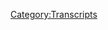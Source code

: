 {{Transcript
    | title         = [[217: Space Liars and Dragon Moths]]
    | caption       = [https://knowledgefight.libsyn.com/knowledge-fight-space-liars-and-dragon-moths Listen to this episode on Libsyn]
    | episodeNumber = [[217: Space Liars and Dragon Moths|217]]
    | length        = 02:36:40
}}

{{MessageBox
    | header     = Warning: Bot Generated Content
    | text       = This transcript was automatically generated by transcription software and likely contains many mistakes and misattributions. Please check the audio for definitive quotes, attribution, and context.
    | image      = N3yvass4myg91.webp
    | imagewidth = 50px
    | id         = warning
}}

{{TranscriptBlock
    | name      = Unknown Speaker
    | timestamp = 00:00:00.000
    | text      = Andy in Kansas, you're on the air, thanks for holding.
}}

{{TranscriptBlock
    | name      = Unknown Speaker
    | timestamp = 00:00:04.000
    | text      = Hello Alex, I'm a first time caller, I'm a huge fan, I love your work.
}}

{{TranscriptBlock
    | name      = Unknown Speaker
    | timestamp = 00:00:07.000
    | text      = I love you.
}}

{{TranscriptBlock
    | name      = Unknown Speaker
    | timestamp = 00:00:08.000
    | text      = Hey everybody, welcome back to Knowledge Fight, I'm Dan.
}}

{{TranscriptBlock
    | name      = Unknown Speaker
    | timestamp = 00:00:10.000
    | text      = I'm Jordan.
}}

{{TranscriptBlock
    | name      = Unknown Speaker
    | timestamp = 00:00:11.000
    | text      = We're a couple dudes, like to sit around, drink novelty beverages and talk a little bit about Alex Jones.
}}

{{TranscriptBlock
    | name      = Unknown Speaker
    | timestamp = 00:00:15.000
    | text      = Indeed we are, Dan?
}}

{{TranscriptBlock
    | name      = Unknown Speaker
    | timestamp = 00:00:16.000
    | text      = Yes Jordan.
}}

{{TranscriptBlock
    | name      = Unknown Speaker
    | timestamp = 00:00:17.000
    | text      = Dan?
}}

{{TranscriptBlock
    | name      = Unknown Speaker
    | timestamp = 00:00:18.000
    | text      = You have a question today?
}}

{{TranscriptBlock
    | name      = Unknown Speaker
    | timestamp = 00:00:19.000
    | text      = Yeah, uh, when was the last time you yourself tortured and dismembered a journalist?
}}

{{TranscriptBlock
    | name      = Unknown Speaker
    | timestamp = 00:00:23.000
    | text      = Never, I can say that I have never.
}}

{{TranscriptBlock
    | name      = Unknown Speaker
    | timestamp = 00:00:25.000
    | text      = Never? Never.
}}

{{TranscriptBlock
    | name      = Unknown Speaker
    | timestamp = 00:00:26.000
    | text      = I've annoyed some journalists, certainly.
}}

{{TranscriptBlock
    | name      = Unknown Speaker
    | timestamp = 00:00:28.000
    | text      = Okay.
}}

{{TranscriptBlock
    | name      = Unknown Speaker
    | timestamp = 00:00:29.000
    | text      = When I went to the University of Missouri, I wrote for my campus paper, The Man-Eater,
}}

{{TranscriptBlock
    | name      = Unknown Speaker
    | timestamp = 00:00:34.000
    | text      = for three years, six semesters, while I was in college, and would routinely go to the J-Slums.
}}

{{TranscriptBlock
    | name      = Unknown Speaker
    | timestamp = 00:00:41.000
    | text      = It was the journalism, it was the building that all the journalism students lived in,
}}

{{TranscriptBlock
    | name      = Unknown Speaker
    | timestamp = 00:00:45.000
    | text      = and it was like a pretty shitty apartment building, and they called it the J-Slums, isn't it cool?
}}

{{TranscriptBlock
    | name      = Unknown Speaker
    | timestamp = 00:00:49.000
    | text      = Sure.
}}

{{TranscriptBlock
    | name      = Unknown Speaker
    | timestamp = 00:00:50.000
    | text      = Anyway, they had a bunch of parties there, and me and my buddy Nicky Gifts, he was my roommate at the time,
}}

{{TranscriptBlock
    | name      = Unknown Speaker
    | timestamp = 00:00:55.000
    | text      = we were a couple townie dicks, and so what we would do is we would get a fifth of whiskey and a 12 pack of beers.
}}

{{TranscriptBlock
    | name      = Unknown Speaker
    | timestamp = 00:01:01.000
    | text      = Yeah.
}}

{{TranscriptBlock
    | name      = Unknown Speaker
    | timestamp = 00:01:02.000
    | text      = And we would drink, we would split the whiskey at the house, watching mostly the same rap videos every weekend.
}}

{{TranscriptBlock
    | name      = Unknown Speaker
    | timestamp = 00:01:08.000
    | text      = Right, that sounds right.
}}

{{TranscriptBlock
    | name      = Unknown Speaker
    | timestamp = 00:01:09.000
    | text      = We would, like, I was raised in the projects by Project Pat, Good Googly Moogly by Project Pat.
}}

{{TranscriptBlock
    | name      = Unknown Speaker
    | timestamp = 00:01:14.000
    | text      = Oh yeah.
}}

{{TranscriptBlock
    | name      = Unknown Speaker
    | timestamp = 00:01:15.000
    | text      = Lot of Project Pat.
}}

{{TranscriptBlock
    | name      = Unknown Speaker
    | timestamp = 00:01:16.000
    | text      = Lot of Project Pat.
}}

{{TranscriptBlock
    | name      = Unknown Speaker
    | timestamp = 00:01:17.000
    | text      = Yeah, yeah, yeah.
}}

{{TranscriptBlock
    | name      = Unknown Speaker
    | timestamp = 00:01:18.000
    | text      = I already assumed that.
}}

{{TranscriptBlock
    | name      = Unknown Speaker
    | timestamp = 00:01:19.000
    | text      = When you go with one and then to two, the answer is eight or nine.
}}

{{TranscriptBlock
    | name      = Unknown Speaker
    | timestamp = 00:01:21.000
    | text      = Yeah, yeah.
}}

{{TranscriptBlock
    | name      = Unknown Speaker
    | timestamp = 00:01:22.000
    | text      = So there was a lot of Project Pat, us drinking this whiskey, and then we would take the 12 pack and go crash parties.
}}

{{TranscriptBlock
    | name      = Unknown Speaker
    | timestamp = 00:01:27.000
    | text      = And a lot of the time we would end up at the J-Slums, and man, I don't think those people liked me much.
}}

{{TranscriptBlock
    | name      = Unknown Speaker
    | timestamp = 00:01:34.000
    | text      = In hindsight, I could have been much nicer.
}}

{{TranscriptBlock
    | name      = Unknown Speaker
    | timestamp = 00:01:37.000
    | text      = Like, I wasn't a dick to people, but I was so socially...
}}

{{TranscriptBlock
    | name      = Unknown Speaker
    | timestamp = 00:01:41.000
    | text      = Inept?
}}

{{TranscriptBlock
    | name      = Unknown Speaker
    | timestamp = 00:01:42.000
    | text      = Yeah, I was going to say unskilled.
}}

{{TranscriptBlock
    | name      = Unknown Speaker
    | timestamp = 00:01:44.000
    | text      = I was just like, there was like a sense of like, I'm a mysterious force.
}}

{{TranscriptBlock
    | name      = Unknown Speaker
    | timestamp = 00:01:48.000
    | text      = I write for your paper, and you don't even know who I am.
}}

{{TranscriptBlock
    | name      = Unknown Speaker
    | timestamp = 00:01:51.000
    | text      = And I was fucked up by the time I got there.
}}

{{TranscriptBlock
    | name      = Unknown Speaker
    | timestamp = 00:01:53.000
    | text      = Of course!
}}

{{TranscriptBlock
    | name      = Unknown Speaker
    | timestamp = 00:01:54.000
    | text      = It was not the best time, but still some fond memories.
}}

{{TranscriptBlock
    | name      = Unknown Speaker
    | timestamp = 00:01:57.000
    | text      = So in many ways you have tortured a few journalists.
}}

{{TranscriptBlock
    | name      = Unknown Speaker
    | timestamp = 00:02:00.000
    | text      = I stopped short of calling it torture.
}}

{{TranscriptBlock
    | name      = Unknown Speaker
    | timestamp = 00:02:02.000
    | text      = But you have not...
}}

{{TranscriptBlock
    | name      = Unknown Speaker
    | timestamp = 00:02:03.000
    | text      = What?
}}

{{TranscriptBlock
    | name      = Unknown Speaker
    | timestamp = 00:02:04.000
    | text      = That one that you waterboarded?
}}

{{TranscriptBlock
    | name      = Unknown Speaker
    | timestamp = 00:02:05.000
    | text      = I didn't waterboard anybody.
}}

{{TranscriptBlock
    | name      = Unknown Speaker
    | timestamp = 00:02:07.000
    | text      = Although...
}}

{{TranscriptBlock
    | name      = Unknown Speaker
    | timestamp = 00:02:08.000
    | text      = I shouldn't admit this.
}}

{{TranscriptBlock
    | name      = Unknown Speaker
    | timestamp = 00:02:11.000
    | text      = One time...
}}

{{TranscriptBlock
    | name      = Unknown Speaker
    | timestamp = 00:02:12.000
    | text      = Technically I did dismember a guy.
}}

{{TranscriptBlock
    | name      = Unknown Speaker
    | timestamp = 00:02:14.000
    | text      = One time I did jump in the air and fart midair so I could fart on somebody.
}}

{{TranscriptBlock
    | name      = Unknown Speaker
    | timestamp = 00:02:19.000
    | text      = Alright.
}}

{{TranscriptBlock
    | name      = Unknown Speaker
    | timestamp = 00:02:20.000
    | text      = That's close to torture.
}}

{{TranscriptBlock
    | name      = Unknown Speaker
    | timestamp = 00:02:21.000
    | text      = That is not torture.
}}

{{TranscriptBlock
    | name      = Unknown Speaker
    | timestamp = 00:02:23.000
    | text      = That is a feet.
}}

{{TranscriptBlock
    | name      = Unknown Speaker
    | timestamp = 00:02:26.000
    | text      = You know what?
}}

{{TranscriptBlock
    | name      = Unknown Speaker
    | timestamp = 00:02:27.000
    | text      = That's a feet, Dan.
}}

{{TranscriptBlock
    | name      = Unknown Speaker
    | timestamp = 00:02:28.000
    | text      = I was 19.
}}

{{TranscriptBlock
    | name      = Unknown Speaker
    | timestamp = 00:02:29.000
    | text      = I was full of piss and vinegar and drunk as hell.
}}

{{TranscriptBlock
    | name      = Unknown Speaker
    | timestamp = 00:02:33.000
    | text      = Trying to impress Nick.
}}

{{TranscriptBlock
    | name      = Unknown Speaker
    | timestamp = 00:02:35.000
    | text      = And I assumed some sort of ribs if you were in Missouri at the time.
}}

{{TranscriptBlock
    | name      = Unknown Speaker
    | timestamp = 00:02:38.000
    | text      = Sure.
}}

{{TranscriptBlock
    | name      = Unknown Speaker
    | timestamp = 00:02:39.000
    | text      = And at the time I didn't know anything about Alex Jones, but now I know a lot about Alex Jones.
}}

{{TranscriptBlock
    | name      = Unknown Speaker
    | timestamp = 00:02:42.000
    | text      = And I am back where you were back then.
}}

{{TranscriptBlock
    | name      = Unknown Speaker
    | timestamp = 00:02:44.000
    | text      = Indeed.
}}

{{TranscriptBlock
    | name      = Unknown Speaker
    | timestamp = 00:02:45.000
    | text      = Without the jump farting.
}}

{{TranscriptBlock
    | name      = Unknown Speaker
    | timestamp = 00:02:47.000
    | text      = I can't do both of those at the same time.
}}

{{TranscriptBlock
    | name      = Unknown Speaker
    | timestamp = 00:02:50.000
    | text      = But I only know what you tell me about Alex Jones.
}}

{{TranscriptBlock
    | name      = Unknown Speaker
    | timestamp = 00:02:53.000
    | text      = And about my college chicanery.
}}

{{TranscriptBlock
    | name      = Unknown Speaker
    | timestamp = 00:02:55.000
    | text      = And about jump farting.
}}

{{TranscriptBlock
    | name      = Unknown Speaker
    | timestamp = 00:02:56.000
    | text      = Yeah.
}}

{{TranscriptBlock
    | name      = Unknown Speaker
    | timestamp = 00:02:57.000
    | text      = I didn't realize that was a thing, Mr. Mario Party.
}}

{{TranscriptBlock
    | name      = Unknown Speaker
    | timestamp = 00:02:59.000
    | text      = I was innovative, man.
}}

{{TranscriptBlock
    | name      = Unknown Speaker
    | timestamp = 00:03:00.000
    | text      = I was innovative in the fart game.
}}

{{TranscriptBlock
    | name      = Unknown Speaker
    | timestamp = 00:03:01.000
    | text      = You were ahead of your time.
}}

{{TranscriptBlock
    | name      = Unknown Speaker
    | timestamp = 00:03:02.000
    | text      = Yeah.
}}

{{TranscriptBlock
    | name      = Unknown Speaker
    | timestamp = 00:03:03.000
    | text      = I regret that very much.
}}

{{TranscriptBlock
    | name      = Unknown Speaker
    | timestamp = 00:03:04.000
    | text      = I mean, I don't.
}}

{{TranscriptBlock
    | name      = Unknown Speaker
    | timestamp = 00:03:05.000
    | text      = It wasn't that terrible, but at the same time it's like, that's very out of my personality
}}

{{TranscriptBlock
    | name      = Unknown Speaker
    | timestamp = 00:03:08.000
    | text      = and character.
}}

{{TranscriptBlock
    | name      = Unknown Speaker
    | timestamp = 00:03:09.000
    | text      = As soon as I grew up a little bit.
}}

{{TranscriptBlock
    | name      = Unknown Speaker
    | timestamp = 00:03:11.000
    | text      = As long as it's 15 years ago, that's hilarious.
}}

{{TranscriptBlock
    | name      = Unknown Speaker
    | timestamp = 00:03:14.000
    | text      = If you had done it like in a party last week, I would be like, one, you're 34.
}}

{{TranscriptBlock
    | name      = Unknown Speaker
    | timestamp = 00:03:19.000
    | text      = Yeah, you're out of control.
}}

{{TranscriptBlock
    | name      = Unknown Speaker
    | timestamp = 00:03:20.000
    | text      = And two, you've got to stop dismembering people.
}}

{{TranscriptBlock
    | name      = Unknown Speaker
    | timestamp = 00:03:22.000
    | text      = Sure.
}}

{{TranscriptBlock
    | name      = Unknown Speaker
    | timestamp = 00:03:23.000
    | text      = Sure.
}}

{{TranscriptBlock
    | name      = Unknown Speaker
    | timestamp = 00:03:24.000
    | text      = So Jordan, today we've got a really fun episode to do.
}}

{{TranscriptBlock
    | name      = Unknown Speaker
    | timestamp = 00:03:27.000
    | text      = But before we get to it, I would like to give a couple of thank yous to people who I would
}}

{{TranscriptBlock
    | name      = Unknown Speaker
    | timestamp = 00:03:30.000
    | text      = never jump and fart on.
}}

{{TranscriptBlock
    | name      = Unknown Speaker
    | timestamp = 00:03:32.000
    | text      = Nice.
}}

{{TranscriptBlock
    | name      = Unknown Speaker
    | timestamp = 00:03:33.000
    | text      = Not at all.
}}

{{TranscriptBlock
    | name      = Unknown Speaker
    | timestamp = 00:03:34.000
    | text      = Well done.
}}

{{TranscriptBlock
    | name      = Unknown Speaker
    | timestamp = 00:03:35.000
    | text      = Thank you.
}}

{{TranscriptBlock
    | name      = Unknown Speaker
    | timestamp = 00:03:36.000
    | text      = These are people who have decided to join up and support the show.
}}

{{TranscriptBlock
    | name      = Unknown Speaker
    | timestamp = 00:03:37.000
    | text      = We appreciate them oh so very much.
}}

{{TranscriptBlock
    | name      = Unknown Speaker
    | timestamp = 00:03:39.000
    | text      = First of all, I'd like to say thank you so much to Travis.
}}

{{TranscriptBlock
    | name      = Unknown Speaker
    | timestamp = 00:03:42.000
    | text      = Travis, you are now a policy wonk.
}}

{{TranscriptBlock
    | name      = Unknown Speaker
    | timestamp = 00:03:44.000
    | text      = I'm a policy wonk.
}}

{{TranscriptBlock
    | name      = Unknown Speaker
    | timestamp = 00:03:46.000
    | text      = Thank you, Travis.
}}

{{TranscriptBlock
    | name      = Unknown Speaker
    | timestamp = 00:03:47.000
    | text      = Thank you very much, Travis.
}}

{{TranscriptBlock
    | name      = Unknown Speaker
    | timestamp = 00:03:48.000
    | text      = You're my favorite county.
}}

{{TranscriptBlock
    | name      = Unknown Speaker
    | timestamp = 00:03:50.000
    | text      = Travis County in Austin.
}}

{{TranscriptBlock
    | name      = Unknown Speaker
    | timestamp = 00:03:52.000
    | text      = Named after the great Colonel Travis.
}}

{{TranscriptBlock
    | name      = Unknown Speaker
    | timestamp = 00:03:54.000
    | text      = I'd also like to say thank you so much to Eric.
}}

{{TranscriptBlock
    | name      = Unknown Speaker
    | timestamp = 00:03:57.000
    | text      = You are now a policy wonk.
}}

{{TranscriptBlock
    | name      = Unknown Speaker
    | timestamp = 00:03:59.000
    | text      = I'm a policy wonk.
}}

{{TranscriptBlock
    | name      = Unknown Speaker
    | timestamp = 00:04:00.000
    | text      = Thank you, Eric.
}}

{{TranscriptBlock
    | name      = Unknown Speaker
    | timestamp = 00:04:01.000
    | text      = Thank you very much, Eric.
}}

{{TranscriptBlock
    | name      = Unknown Speaker
    | timestamp = 00:04:02.000
    | text      = Then what I'd like to do is I'd like to say thank you to someone who took their donation
}}

{{TranscriptBlock
    | name      = Unknown Speaker
    | timestamp = 00:04:05.000
    | text      = and bumped it up a little bit.
}}

{{TranscriptBlock
    | name      = Unknown Speaker
    | timestamp = 00:04:07.000
    | text      = Before we do that, I got to know.
}}

{{TranscriptBlock
    | name      = Unknown Speaker
    | timestamp = 00:04:09.000
    | text      = C or K.
}}

{{TranscriptBlock
    | name      = Unknown Speaker
    | timestamp = 00:04:10.000
    | text      = What are you talking about?
}}

{{TranscriptBlock
    | name      = Unknown Speaker
    | timestamp = 00:04:11.000
    | text      = It's a C, Eric.
}}

{{TranscriptBlock
    | name      = Unknown Speaker
    | timestamp = 00:04:12.000
    | text      = Yeah.
}}

{{TranscriptBlock
    | name      = Unknown Speaker
    | timestamp = 00:04:13.000
    | text      = It's a C.
}}

{{TranscriptBlock
    | name      = Unknown Speaker
    | timestamp = 00:04:14.000
    | text      = But also they definitely used a fake email address.
}}

{{TranscriptBlock
    | name      = Unknown Speaker
    | timestamp = 00:04:18.000
    | text      = Oh, yeah?
}}

{{TranscriptBlock
    | name      = Unknown Speaker
    | timestamp = 00:04:19.000
    | text      = Because it's a.beer email address.
}}

{{TranscriptBlock
    | name      = Unknown Speaker
    | timestamp = 00:04:22.000
    | text      = I generally don't pay attention to people's email addresses when I get a little notification
}}

{{TranscriptBlock
    | name      = Unknown Speaker
    | timestamp = 00:04:27.000
    | text      = that someone has supported the show, but that stuck out to me.
}}

{{TranscriptBlock
    | name      = Unknown Speaker
    | timestamp = 00:04:31.000
    | text      = That's a fake email address.
}}

{{TranscriptBlock
    | name      = Unknown Speaker
    | timestamp = 00:04:33.000
    | text      = How about that?
}}

{{TranscriptBlock
    | name      = Unknown Speaker
    | timestamp = 00:04:34.000
    | text      = I thought that was charming.
}}

{{TranscriptBlock
    | name      = Unknown Speaker
    | timestamp = 00:04:36.000
    | text      = Not as charming though.
}}

{{TranscriptBlock
    | name      = Unknown Speaker
    | timestamp = 00:04:37.000
    | text      = Nah, that's not there.
}}

{{TranscriptBlock
    | name      = Unknown Speaker
    | timestamp = 00:04:38.000
    | text      = There you go.
}}

{{TranscriptBlock
    | name      = Unknown Speaker
    | timestamp = 00:04:39.000
    | text      = It's a push.
}}

{{TranscriptBlock
    | name      = Unknown Speaker
    | timestamp = 00:04:40.000
    | text      = Thank you to someone who has taken their donation, bumped it up a little bit.
}}

{{TranscriptBlock
    | name      = Unknown Speaker
    | timestamp = 00:04:43.000
    | text      = We appreciate it very much.
}}

{{TranscriptBlock
    | name      = Unknown Speaker
    | timestamp = 00:04:44.000
    | text      = Adam, you are now a globalist.
}}

{{TranscriptBlock
    | name      = Unknown Speaker
    | timestamp = 00:04:46.000
    | text      = I'm a policy wonk.
}}

{{TranscriptBlock
    | name      = Unknown Speaker
    | timestamp = 00:04:48.000
    | text      = Four stars.
}}

{{TranscriptBlock
    | name      = Unknown Speaker
    | timestamp = 00:04:49.000
    | text      = Go home to your mother and tell her you're brilliant.
}}

{{TranscriptBlock
    | name      = Unknown Speaker
    | timestamp = 00:04:51.000
    | text      = Someone sodomized and sent me a bucket of poop.
}}

{{TranscriptBlock
    | name      = Unknown Speaker
    | timestamp = 00:04:53.000
    | text      = Daddy shark.
}}

{{TranscriptBlock
    | name      = Unknown Speaker
    | timestamp = 00:04:54.000
    | text      = Now, Jordan, one more person to say thank you to.
}}

{{TranscriptBlock
    | name      = Unknown Speaker
    | timestamp = 00:04:58.000
    | text      = This is very special.
}}

{{TranscriptBlock
    | name      = Unknown Speaker
    | timestamp = 00:04:59.000
    | text      = It is a rare occasion around these here parts that what we get to do is we get to induct
}}

{{TranscriptBlock
    | name      = Unknown Speaker
    | timestamp = 00:05:04.000
    | text      = a new raptor princess into the fold.
}}

{{TranscriptBlock
    | name      = Unknown Speaker
    | timestamp = 00:05:06.000
    | text      = Whoa.
}}

{{TranscriptBlock
    | name      = Unknown Speaker
    | timestamp = 00:05:07.000
    | text      = What?
}}

{{TranscriptBlock
    | name      = Unknown Speaker
    | timestamp = 00:05:08.000
    | text      = Someone who has decided to support the show in a way that even makes me uncomfortable,
}}

{{TranscriptBlock
    | name      = Unknown Speaker
    | timestamp = 00:05:11.000
    | text      = but I very much appreciate.
}}

{{TranscriptBlock
    | name      = Unknown Speaker
    | timestamp = 00:05:13.000
    | text      = This is someone who has sent us some very nice emails in the past, and we appreciate
}}

{{TranscriptBlock
    | name      = Unknown Speaker
    | timestamp = 00:05:17.000
    | text      = them very much.
}}

{{TranscriptBlock
    | name      = Unknown Speaker
    | timestamp = 00:05:19.000
    | text      = From the bottom of our Alex Jones and propaganda filled hearts, we would like to say thank
}}

{{TranscriptBlock
    | name      = Unknown Speaker
    | timestamp = 00:05:24.000
    | text      = you so much.
}}

{{TranscriptBlock
    | name      = Unknown Speaker
    | timestamp = 00:05:25.000
    | text      = Chris S., you are now a raptor princess.
}}

{{TranscriptBlock
    | name      = Unknown Speaker
    | timestamp = 00:05:28.000
    | text      = I'm a policy wonk.
}}

{{TranscriptBlock
    | name      = Unknown Speaker
    | timestamp = 00:05:29.000
    | text      = Four stars.
}}

{{TranscriptBlock
    | name      = Unknown Speaker
    | timestamp = 00:05:30.000
    | text      = Go home to your mother and tell her you're brilliant.
}}

{{TranscriptBlock
    | name      = Unknown Speaker
    | timestamp = 00:05:32.000
    | text      = Someone sodomized and sent me a bucket of poop.
}}

{{TranscriptBlock
    | name      = Unknown Speaker
    | timestamp = 00:05:35.000
    | text      = Daddy shark.
}}

{{TranscriptBlock
    | name      = Unknown Speaker
    | timestamp = 00:05:36.000
    | text      = Bomp, bomp, bomp, bomp, bomp.
}}

{{TranscriptBlock
    | name      = Unknown Speaker
    | timestamp = 00:05:37.000
    | text      = Jar Jar Binks has a Caribbean black accent.
}}

{{TranscriptBlock
    | name      = Unknown Speaker
    | timestamp = 00:05:41.000
    | text      = He's a loser.
}}

{{TranscriptBlock
    | name      = Unknown Speaker
    | timestamp = 00:05:42.000
    | text      = Little, little titty baby.
}}

{{TranscriptBlock
    | name      = Unknown Speaker
    | timestamp = 00:05:44.000
    | text      = I don't want to hate black people.
}}

{{TranscriptBlock
    | name      = Unknown Speaker
    | timestamp = 00:05:46.000
    | text      = Jesus Christ.
}}

{{TranscriptBlock
    | name      = Unknown Speaker
    | timestamp = 00:05:48.000
    | text      = I know how to read.
}}

{{TranscriptBlock
    | name      = Unknown Speaker
    | timestamp = 00:05:51.000
    | text      = I am out of control.
}}

{{TranscriptBlock
    | name      = Unknown Speaker
    | timestamp = 00:05:53.000
    | text      = I've never really seen a lot of white racism in my life.
}}

{{TranscriptBlock
    | name      = Unknown Speaker
    | timestamp = 00:05:55.000
    | text      = I really haven't.
}}

{{TranscriptBlock
    | name      = Unknown Speaker
    | timestamp = 00:05:56.000
    | text      = I bet you money.
}}

{{TranscriptBlock
    | name      = Unknown Speaker
    | timestamp = 00:05:57.000
    | text      = There are few living black people that have been abused by white people as much as I have
}}

{{TranscriptBlock
    | name      = Unknown Speaker
    | timestamp = 00:06:02.000
    | text      = been abused by black people.
}}

{{TranscriptBlock
    | name      = Unknown Speaker
    | timestamp = 00:06:04.000
    | text      = Adolf Hitler, Joseph Stalin, both those guys were complete badasses.
}}

{{TranscriptBlock
    | name      = Unknown Speaker
    | timestamp = 00:06:09.000
    | text      = Complete studs.
}}

{{TranscriptBlock
    | name      = Unknown Speaker
    | timestamp = 00:06:11.000
    | text      = Welcome to McDonald's.
}}

{{TranscriptBlock
    | name      = Unknown Speaker
    | timestamp = 00:06:12.000
    | text      = May I help you?
}}

{{TranscriptBlock
    | name      = Unknown Speaker
    | timestamp = 00:06:13.000
    | text      = I'm Benny Sanders.
}}

{{TranscriptBlock
    | name      = Unknown Speaker
    | timestamp = 00:06:14.000
    | text      = Thank you so much, Chris.
}}

{{TranscriptBlock
    | name      = Unknown Speaker
    | timestamp = 00:06:15.000
    | text      = We appreciate it.
}}

{{TranscriptBlock
    | name      = Unknown Speaker
    | timestamp = 00:06:16.000
    | text      = There's a reason we can't inaugurate a lot of raptor princesses.
}}

{{TranscriptBlock
    | name      = Unknown Speaker
    | timestamp = 00:06:21.000
    | text      = It takes a lot of work.
}}

{{TranscriptBlock
    | name      = Unknown Speaker
    | timestamp = 00:06:23.000
    | text      = It takes 45 seconds listening to Alex say stupid shit.
}}

{{TranscriptBlock
    | name      = Unknown Speaker
    | timestamp = 00:06:26.000
    | text      = Today is wacky Wednesday.
}}

{{TranscriptBlock
    | name      = Unknown Speaker
    | timestamp = 00:06:28.000
    | text      = Hey, wacky Wednesday.
}}

{{TranscriptBlock
    | name      = Unknown Speaker
    | timestamp = 00:06:30.000
    | text      = And today we'll be going over an episode of Project Camelot and, guys, this is so very
}}

{{TranscriptBlock
    | name      = Unknown Speaker
    | timestamp = 00:06:34.000
    | text      = exciting.
}}

{{TranscriptBlock
    | name      = Unknown Speaker
    | timestamp = 00:06:35.000
    | text      = I got to tell you, straight up, Carrie Cassidy went back to Vacaville.
}}

{{TranscriptBlock
    | name      = Unknown Speaker
    | timestamp = 00:06:40.000
    | text      = Uh-oh.
}}

{{TranscriptBlock
    | name      = Unknown Speaker
    | timestamp = 00:06:41.000
    | text      = Went back to that prison and talked to Mark Richards and it's time for installment nine?
}}

{{TranscriptBlock
    | name      = Unknown Speaker
    | timestamp = 00:06:48.000
    | text      = Oh, man.
}}

{{TranscriptBlock
    | name      = Unknown Speaker
    | timestamp = 00:06:49.000
    | text      = How is this possible?
}}

{{TranscriptBlock
    | name      = Unknown Speaker
    | timestamp = 00:06:50.000
    | text      = It's wild.
}}

{{TranscriptBlock
    | name      = Unknown Speaker
    | timestamp = 00:06:51.000
    | text      = What more can you wring out of the man?
}}

{{TranscriptBlock
    | name      = Unknown Speaker
    | timestamp = 00:06:53.000
    | text      = Actually, there is some new information here and one of the things that she...
}}

{{TranscriptBlock
    | name      = Unknown Speaker
    | timestamp = 00:06:57.000
    | text      = Of course there is, Dan.
}}

{{TranscriptBlock
    | name      = Unknown Speaker
    | timestamp = 00:06:58.000
    | text      = One of the sort of main goals I think that she had was to run other people's stuff by
}}

{{TranscriptBlock
    | name      = Unknown Speaker
    | timestamp = 00:07:04.000
    | text      = him because she's getting lied to by a lot of people, Eddie Page.
}}

{{TranscriptBlock
    | name      = Unknown Speaker
    | timestamp = 00:07:08.000
    | text      = Yeah.
}}

{{TranscriptBlock
    | name      = Unknown Speaker
    | timestamp = 00:07:09.000
    | text      = Yeah, yeah, yeah.
}}

{{TranscriptBlock
    | name      = Unknown Speaker
    | timestamp = 00:07:10.000
    | text      = I think she wants to fact check some stuff with him, which seems like a fool's exercise.
}}

{{TranscriptBlock
    | name      = Unknown Speaker
    | timestamp = 00:07:17.000
    | text      = Your heart is in the right place, I guess.
}}

{{TranscriptBlock
    | name      = Unknown Speaker
    | timestamp = 00:07:19.000
    | text      = I don't know if it is.
}}

{{TranscriptBlock
    | name      = Unknown Speaker
    | timestamp = 00:07:20.000
    | text      = But it's the dumbest...
}}

{{TranscriptBlock
    | name      = Unknown Speaker
    | timestamp = 00:07:21.000
    | text      = But then I have to fall back on...
}}

{{TranscriptBlock
    | name      = Unknown Speaker
    | timestamp = 00:07:24.000
    | text      = Of course there's a ninth installment.
}}

{{TranscriptBlock
    | name      = Unknown Speaker
    | timestamp = 00:07:25.000
    | text      = How do I even...
}}

{{TranscriptBlock
    | name      = Unknown Speaker
    | timestamp = 00:07:26.000
    | text      = Oh, there's going to be a tenth one in a month.
}}

{{TranscriptBlock
    | name      = Unknown Speaker
    | timestamp = 00:07:27.000
    | text      = Yeah, yeah, yeah.
}}

{{TranscriptBlock
    | name      = Unknown Speaker
    | timestamp = 00:07:28.000
    | text      = How the fuck do I even know if she went there and if he doesn't give her any new stuff,
}}

{{TranscriptBlock
    | name      = Unknown Speaker
    | timestamp = 00:07:33.000
    | text      = she's just going to make it up herself.
}}

{{TranscriptBlock
    | name      = Unknown Speaker
    | timestamp = 00:07:35.000
    | text      = I'm positive that she did go because she spends about five minutes of this episode, which
}}

{{TranscriptBlock
    | name      = Unknown Speaker
    | timestamp = 00:07:39.000
    | text      = I don't have any clips of, complaining about how she was told that her outfit wasn't appropriate
}}

{{TranscriptBlock
    | name      = Unknown Speaker
    | timestamp = 00:07:44.000
    | text      = for prison.
}}

{{TranscriptBlock
    | name      = Unknown Speaker
    | timestamp = 00:07:45.000
    | text      = Okay, fair enough.
}}

{{TranscriptBlock
    | name      = Unknown Speaker
    | timestamp = 00:07:46.000
    | text      = You can't make that shit up.
}}

{{TranscriptBlock
    | name      = Unknown Speaker
    | timestamp = 00:07:48.000
    | text      = She's like, I'm not allowed to wear high heels because that's considered a weapon.
}}

{{TranscriptBlock
    | name      = Unknown Speaker
    | timestamp = 00:07:51.000
    | text      = But then I get inside and I see other people in high heels.
}}

{{TranscriptBlock
    | name      = Unknown Speaker
    | timestamp = 00:07:54.000
    | text      = I'm like, yeah, maybe that's okay when they're not talking to a fucking murderer.
}}

{{TranscriptBlock
    | name      = Unknown Speaker
    | timestamp = 00:07:59.000
    | text      = Maybe he's on a much higher standard of security.
}}

{{TranscriptBlock
    | name      = Unknown Speaker
    | timestamp = 00:08:04.000
    | text      = Or maybe they've seen you talk to this guy eight other times and they're like, this isn't
}}

{{TranscriptBlock
    | name      = Unknown Speaker
    | timestamp = 00:08:11.000
    | text      = for anybody but you.
}}

{{TranscriptBlock
    | name      = Unknown Speaker
    | timestamp = 00:08:13.000
    | text      = We're worried you're going to hurt yourself with those shoes because lady, you are fucking
}}

{{TranscriptBlock
    | name      = Unknown Speaker
    | timestamp = 00:08:17.000
    | text      = nuts.
}}

{{TranscriptBlock
    | name      = Unknown Speaker
    | timestamp = 00:08:18.000
    | text      = And this would be the place to do it if you want to really make it count.
}}

{{TranscriptBlock
    | name      = Unknown Speaker
    | timestamp = 00:08:21.000
    | text      = So Jordan, we have got installment nine of what Carrie calls, Carrie Cassidy, the host
}}

{{TranscriptBlock
    | name      = Unknown Speaker
    | timestamp = 00:08:29.000
    | text      = of Project Camelot, she calls total recall because as we all know, just to lay a little
}}

{{TranscriptBlock
    | name      = Unknown Speaker
    | timestamp = 00:08:34.000
    | text      = bit of track, she goes and interviews Mark Richards in prison because he killed a guy
}}

{{TranscriptBlock
    | name      = Unknown Speaker
    | timestamp = 00:08:39.000
    | text      = who was involved in a murder, orchestrated a murder.
}}

{{TranscriptBlock
    | name      = Unknown Speaker
    | timestamp = 00:08:42.000
    | text      = He made sure that a man was alive and then was very shortly not alive.
}}

{{TranscriptBlock
    | name      = Unknown Speaker
    | timestamp = 00:08:47.000
    | text      = Who mysteriously owed him money and he took a safe from him.
}}

{{TranscriptBlock
    | name      = Unknown Speaker
    | timestamp = 00:08:50.000
    | text      = Crazy.
}}

{{TranscriptBlock
    | name      = Unknown Speaker
    | timestamp = 00:08:51.000
    | text      = He was off planet, Dan.
}}

{{TranscriptBlock
    | name      = Unknown Speaker
    | timestamp = 00:08:52.000
    | text      = He was off planet.
}}

{{TranscriptBlock
    | name      = Unknown Speaker
    | timestamp = 00:08:53.000
    | text      = Um, so she goes, I'm waiting for that to be Prince.
}}

{{TranscriptBlock
    | name      = Unknown Speaker
    | timestamp = 00:08:56.000
    | text      = Uh, uh, uh, now I can't remember.
}}

{{TranscriptBlock
    | name      = Unknown Speaker
    | timestamp = 00:08:59.000
    | text      = Salmon.
}}

{{TranscriptBlock
    | name      = Unknown Speaker
    | timestamp = 00:09:00.000
    | text      = I'm waiting for that.
}}

{{TranscriptBlock
    | name      = Unknown Speaker
    | timestamp = 00:09:01.000
    | text      = Yeah.
}}

{{TranscriptBlock
    | name      = Unknown Speaker
    | timestamp = 00:09:02.000
    | text      = Yeah.
}}

{{TranscriptBlock
    | name      = Unknown Speaker
    | timestamp = 00:09:03.000
    | text      = I'm waiting for that to be his like, no, Saudi Arabia was off planet at the time.
}}

{{TranscriptBlock
    | name      = Unknown Speaker
    | timestamp = 00:09:07.000
    | text      = Come on, man.
}}

{{TranscriptBlock
    | name      = Unknown Speaker
    | timestamp = 00:09:08.000
    | text      = Works.
}}

{{TranscriptBlock
    | name      = Unknown Speaker
    | timestamp = 00:09:09.000
    | text      = Yeah.
}}

{{TranscriptBlock
    | name      = Unknown Speaker
    | timestamp = 00:09:10.000
    | text      = So she's not allowed to use a recorder when she goes and interviews Mark.
}}

{{TranscriptBlock
    | name      = Unknown Speaker
    | timestamp = 00:09:12.360
    | text      = She's allowed to sometimes have a pencil, sometimes a crayon.
}}

{{TranscriptBlock
    | name      = Unknown Speaker
    | timestamp = 00:09:16.120
    | text      = And she writes down the answers that he gives her to bizarre, stupid questions.
}}

{{TranscriptBlock
    | name      = Unknown Speaker
    | timestamp = 00:09:22.200
    | text      = And, uh, we get to enjoy, I'll say this, Jordan, I, I sort of referenced this as you came into
}}

{{TranscriptBlock
    | name      = Unknown Speaker
    | timestamp = 00:09:29.120
    | text      = the apartment today.
}}

{{TranscriptBlock
    | name      = Unknown Speaker
    | timestamp = 00:09:30.120
    | text      = And that was that, like, I worried that we wouldn't be able to do an episode when I was
}}

{{TranscriptBlock
    | name      = Unknown Speaker
    | timestamp = 00:09:34.039
    | text      = listening to this, um, earlier.
}}

{{TranscriptBlock
    | name      = Unknown Speaker
    | timestamp = 00:09:37.320
    | text      = And one of the reasons was I was like, this kinda is boring as shit.
}}

{{TranscriptBlock
    | name      = Unknown Speaker
    | timestamp = 00:09:41.639
    | text      = I was like, this is a little bit boring.
}}

{{TranscriptBlock
    | name      = Unknown Speaker
    | timestamp = 00:09:43.559
    | text      = Uh, but then I listened back to it again and I was like, oh, I missed a lot of stuff.
}}

{{TranscriptBlock
    | name      = Unknown Speaker
    | timestamp = 00:09:48.200
    | text      = Okay.
}}

{{TranscriptBlock
    | name      = Unknown Speaker
    | timestamp = 00:09:49.200
    | text      = So thankfully it was just my first, uh, you know, sometimes you read a book first time
}}

{{TranscriptBlock
    | name      = Unknown Speaker
    | timestamp = 00:09:53.080
    | text      = through it doesn't grab you.
}}

{{TranscriptBlock
    | name      = Unknown Speaker
    | timestamp = 00:09:54.360
    | text      = Right.
}}

{{TranscriptBlock
    | name      = Unknown Speaker
    | timestamp = 00:09:55.360
    | text      = Second read, you start to realize some of the nuances.
}}

{{TranscriptBlock
    | name      = Unknown Speaker
    | timestamp = 00:09:57.440
    | text      = Right.
}}

{{TranscriptBlock
    | name      = Unknown Speaker
    | timestamp = 00:09:58.440
    | text      = Um, that's how literally everyone feels about a separate piece.
}}

{{TranscriptBlock
    | name      = Unknown Speaker
    | timestamp = 00:10:01.480
    | text      = I don't know anything about a separate piece.
}}

{{TranscriptBlock
    | name      = Unknown Speaker
    | timestamp = 00:10:02.879
    | text      = All right.
}}

{{TranscriptBlock
    | name      = Unknown Speaker
    | timestamp = 00:10:03.879
    | text      = I can tell you.
}}

{{TranscriptBlock
    | name      = Unknown Speaker
    | timestamp = 00:10:04.879
    | text      = Yeah.
}}

{{TranscriptBlock
    | name      = Unknown Speaker
    | timestamp = 00:10:05.879
    | text      = It would be a very boring podcast.
}}

{{TranscriptBlock
    | name      = Unknown Speaker
    | timestamp = 00:10:07.000
    | text      = Your first listen.
}}

{{TranscriptBlock
    | name      = Unknown Speaker
    | timestamp = 00:10:08.000
    | text      = But second time.
}}

{{TranscriptBlock
    | name      = Unknown Speaker
    | timestamp = 00:10:09.000
    | text      = Second time.
}}

{{TranscriptBlock
    | name      = Unknown Speaker
    | timestamp = 00:10:10.000
    | text      = It'd be great.
}}

{{TranscriptBlock
    | name      = Unknown Speaker
    | timestamp = 00:10:11.000
    | text      = It's new theory before we go any further.
}}

{{TranscriptBlock
    | name      = Unknown Speaker
    | timestamp = 00:10:12.000
    | text      = New theory.
}}

{{TranscriptBlock
    | name      = Unknown Speaker
    | timestamp = 00:10:13.000
    | text      = All right.
}}

{{TranscriptBlock
    | name      = Unknown Speaker
    | timestamp = 00:10:14.320
    | text      = The prison itself, zero limitations on what sort of recording devices that you are allowed
}}

{{TranscriptBlock
    | name      = Unknown Speaker
    | timestamp = 00:10:20.320
    | text      = to use.
}}

{{TranscriptBlock
    | name      = Unknown Speaker
    | timestamp = 00:10:21.320
    | text      = Okay.
}}

{{TranscriptBlock
    | name      = Unknown Speaker
    | timestamp = 00:10:22.320
    | text      = Mark Richards is fucking with her and he has convinced a few of the guards to go along
}}

{{TranscriptBlock
    | name      = Unknown Speaker
    | timestamp = 00:10:27.539
    | text      = with it.
}}

{{TranscriptBlock
    | name      = Unknown Speaker
    | timestamp = 00:10:28.539
    | text      = That is a possibility.
}}

{{TranscriptBlock
    | name      = Unknown Speaker
    | timestamp = 00:10:29.539
    | text      = I'm not sure.
}}

{{TranscriptBlock
    | name      = Unknown Speaker
    | timestamp = 00:10:30.539
    | text      = I did actually find the prison that he's in and I looked at their like a visiting rules
}}

{{TranscriptBlock
    | name      = Unknown Speaker
    | timestamp = 00:10:34.000
    | text      = and it's not specified either way about whether or not you can have a pencil or pen or anything
}}

{{TranscriptBlock
    | name      = Unknown Speaker
    | timestamp = 00:10:39.259
    | text      = like that.
}}

{{TranscriptBlock
    | name      = Unknown Speaker
    | timestamp = 00:10:40.340
    | text      = But it's not pencils and pens are not listed in the approved materials, but it's also not
}}

{{TranscriptBlock
    | name      = Unknown Speaker
    | timestamp = 00:10:46.220
    | text      = listed in like restricted materials.
}}

{{TranscriptBlock
    | name      = Unknown Speaker
    | timestamp = 00:10:47.919
    | text      = So I don't know.
}}

{{TranscriptBlock
    | name      = Unknown Speaker
    | timestamp = 00:10:48.919
    | text      = I can't say either way.
}}

{{TranscriptBlock
    | name      = Unknown Speaker
    | timestamp = 00:10:50.480
    | text      = Anyway, we start this episode as we start every project Camelot episode with Carrie's
}}

{{TranscriptBlock
    | name      = Unknown Speaker
    | timestamp = 00:10:54.679
    | text      = introduction to her episode.
}}

{{TranscriptBlock
    | name      = Unknown Speaker
    | timestamp = 00:10:57.639
    | text      = Hi everyone.
}}

{{TranscriptBlock
    | name      = Unknown Speaker
    | timestamp = 00:10:59.480
    | text      = I'm Carrie Cassidy from project Camelot.
}}

{{TranscriptBlock
    | name      = Unknown Speaker
    | timestamp = 00:11:01.840
    | text      = Hi Carrie.
}}

{{TranscriptBlock
    | name      = Unknown Speaker
    | timestamp = 00:11:02.840
    | text      = I am here today to go over the notes from my recent interview with captain Mark Richards
}}

{{TranscriptBlock
    | name      = Unknown Speaker
    | timestamp = 00:11:09.519
    | text      = of the secret space program.
}}

{{TranscriptBlock
    | name      = Unknown Speaker
    | timestamp = 00:11:11.759
    | text      = Grandson of the Dutchman.
}}

{{TranscriptBlock
    | name      = Unknown Speaker
    | timestamp = 00:11:13.220
    | text      = Son of the Dutchman.
}}

{{TranscriptBlock
    | name      = Unknown Speaker
    | timestamp = 00:11:14.220
    | text      = Oh, he's son of the Dutchman.
}}

{{TranscriptBlock
    | name      = Unknown Speaker
    | timestamp = 00:11:15.220
    | text      = Although we do learn, I believe in this next clip that his grandfather was also in the
}}

{{TranscriptBlock
    | name      = Unknown Speaker
    | timestamp = 00:11:19.240
    | text      = secret space program.
}}

{{TranscriptBlock
    | name      = Unknown Speaker
    | timestamp = 00:11:20.240
    | text      = Of course.
}}

{{TranscriptBlock
    | name      = Unknown Speaker
    | timestamp = 00:11:21.240
    | text      = He may not have a fun nickname.
}}

{{TranscriptBlock
    | name      = Unknown Speaker
    | timestamp = 00:11:24.039
    | text      = Now I understand that a lot of people who are listening to the show might not have listened
}}

{{TranscriptBlock
    | name      = Unknown Speaker
    | timestamp = 00:11:27.580
    | text      = to our past adventures with Mark Richards, captain Mark Richards, excuse me.
}}

{{TranscriptBlock
    | name      = Unknown Speaker
    | timestamp = 00:11:34.159
    | text      = So they may not know a lot of what's going on here.
}}

{{TranscriptBlock
    | name      = Unknown Speaker
    | timestamp = 00:11:36.600
    | text      = And thankfully at the beginning of this episode, uh, before she gets into it, Carrie gives
}}

{{TranscriptBlock
    | name      = Unknown Speaker
    | timestamp = 00:11:41.100
    | text      = a little bit of a breakdown of some of the relevant information you need to know about
}}

{{TranscriptBlock
    | name      = Unknown Speaker
    | timestamp = 00:11:45.600
    | text      = uh, Senora Richards.
}}

{{TranscriptBlock
    | name      = Unknown Speaker
    | timestamp = 00:11:47.779
    | text      = I recently went to interview captain Mark Richards who has been involved in the secret
}}

{{TranscriptBlock
    | name      = Unknown Speaker
    | timestamp = 00:11:52.879
    | text      = space program since he was a young child actually.
}}

{{TranscriptBlock
    | name      = Unknown Speaker
    | timestamp = 00:11:57.000
    | text      = And his father was also involved as well as his grandfather, if I understand it correctly.
}}

{{TranscriptBlock
    | name      = Unknown Speaker
    | timestamp = 00:12:02.700
    | text      = And his father was known as the Dutchman.
}}

{{TranscriptBlock
    | name      = Unknown Speaker
    | timestamp = 00:12:05.019
    | text      = He was quite famous in those sort of secret space program circles.
}}

{{TranscriptBlock
    | name      = Unknown Speaker
    | timestamp = 00:12:11.440
    | text      = If you want to call it that the military, as well as in the British, uh, in, in Britain
}}

{{TranscriptBlock
    | name      = Unknown Speaker
    | timestamp = 00:12:16.759
    | text      = with the British and uh, Mark has a long history, as I say, with regard to the secret space
}}

{{TranscriptBlock
    | name      = Unknown Speaker
    | timestamp = 00:12:23.740
    | text      = program, he basically grew up in it.
}}

{{TranscriptBlock
    | name      = Unknown Speaker
    | timestamp = 00:12:29.159
    | text      = Basically he grew up in, he's like the Jonathan Taylor Thomas.
}}

{{TranscriptBlock
    | name      = Unknown Speaker
    | timestamp = 00:12:31.120
    | text      = Why does that?
}}

{{TranscriptBlock
    | name      = Unknown Speaker
    | timestamp = 00:12:32.120
    | text      = I have no idea why that happened.
}}

{{TranscriptBlock
    | name      = Unknown Speaker
    | timestamp = 00:12:35.120
    | text      = Because he grew up in show business.
}}

{{TranscriptBlock
    | name      = Unknown Speaker
    | timestamp = 00:12:36.120
    | text      = Jonathan Taylor Thomas.
}}

{{TranscriptBlock
    | name      = Unknown Speaker
    | timestamp = 00:12:37.120
    | text      = Yeah, but you could have gone with Ron Howard.
}}

{{TranscriptBlock
    | name      = Unknown Speaker
    | timestamp = 00:12:38.120
    | text      = Ron Howard has a good, continuously great career, much like the Dutchman.
}}

{{TranscriptBlock
    | name      = Unknown Speaker
    | timestamp = 00:12:44.639
    | text      = Mark Richards absolutely doesn't have a continuous awesome career.
}}

{{TranscriptBlock
    | name      = Unknown Speaker
    | timestamp = 00:12:48.000
    | text      = You know what?
}}

{{TranscriptBlock
    | name      = Unknown Speaker
    | timestamp = 00:12:49.000
    | text      = He is a lot like JTT.
}}

{{TranscriptBlock
    | name      = Unknown Speaker
    | timestamp = 00:12:50.000
    | text      = Yeah, maybe that's why.
}}

{{TranscriptBlock
    | name      = Unknown Speaker
    | timestamp = 00:12:51.000
    | text      = He was a star in his youth and now he's slowly fading away.
}}

{{TranscriptBlock
    | name      = Unknown Speaker
    | timestamp = 00:12:54.960
    | text      = So other things, Carrie's sort of really underselling this, uh, just saying that Mark Richards has
}}

{{TranscriptBlock
    | name      = Unknown Speaker
    | timestamp = 00:13:00.559
    | text      = been involved in the secret space program since he was a kid.
}}

{{TranscriptBlock
    | name      = Unknown Speaker
    | timestamp = 00:13:03.919
    | text      = He also had, like we referenced, he has a sentient spaceship named Minerva that he can
}}

{{TranscriptBlock
    | name      = Unknown Speaker
    | timestamp = 00:13:08.559
    | text      = fly around in.
}}

{{TranscriptBlock
    | name      = Unknown Speaker
    | timestamp = 00:13:09.559
    | text      = He is married to a lady named Joanne Richards who goes around and gives speeches on his
}}

{{TranscriptBlock
    | name      = Unknown Speaker
    | timestamp = 00:13:13.759
    | text      = behalf.
}}

{{TranscriptBlock
    | name      = Unknown Speaker
    | timestamp = 00:13:14.759
    | text      = I forgot that that is an actual real person.
}}

{{TranscriptBlock
    | name      = Unknown Speaker
    | timestamp = 00:13:17.440
    | text      = It is.
}}

{{TranscriptBlock
    | name      = Unknown Speaker
    | timestamp = 00:13:18.440
    | text      = I always, I always forget that Joanne Richards is like just a human being and not part of
}}

{{TranscriptBlock
    | name      = Unknown Speaker
    | timestamp = 00:13:22.399
    | text      = the grand mythology.
}}

{{TranscriptBlock
    | name      = Unknown Speaker
    | timestamp = 00:13:23.399
    | text      = Oh, she real.
}}

{{TranscriptBlock
    | name      = Unknown Speaker
    | timestamp = 00:13:24.440
    | text      = I am also married to Minerva and she has a hole, like I'm waiting for that.
}}

{{TranscriptBlock
    | name      = Unknown Speaker
    | timestamp = 00:13:29.559
    | text      = What I can confirm is that she's a CPA.
}}

{{TranscriptBlock
    | name      = Unknown Speaker
    | timestamp = 00:13:31.919
    | text      = That's about it.
}}

{{TranscriptBlock
    | name      = Unknown Speaker
    | timestamp = 00:13:32.919
    | text      = Huh.
}}

{{TranscriptBlock
    | name      = Unknown Speaker
    | timestamp = 00:13:33.919
    | text      = The rest of this stuff is I think she's being tricked by her husband who's in prison.
}}

{{TranscriptBlock
    | name      = Unknown Speaker
    | timestamp = 00:13:36.440
    | text      = Is she a good CPA?
}}

{{TranscriptBlock
    | name      = Unknown Speaker
    | timestamp = 00:13:37.559
    | text      = No idea.
}}

{{TranscriptBlock
    | name      = Unknown Speaker
    | timestamp = 00:13:38.559
    | text      = We'll never find out.
}}

{{TranscriptBlock
    | name      = Unknown Speaker
    | timestamp = 00:13:39.559
    | text      = I think we need to hire her.
}}

{{TranscriptBlock
    | name      = Unknown Speaker
    | timestamp = 00:13:40.919
    | text      = So there's a whole lot to his mythology.
}}

{{TranscriptBlock
    | name      = Unknown Speaker
    | timestamp = 00:13:42.679
    | text      = For our accounting, you know how we have so much accounting we need to do.
}}

{{TranscriptBlock
    | name      = Unknown Speaker
    | timestamp = 00:13:46.679
    | text      = So there's a lot to Mark Richards' mythology, but the most important thing that you need
}}

{{TranscriptBlock
    | name      = Unknown Speaker
    | timestamp = 00:13:51.039
    | text      = to know is that in 1984 he went to prison because he was, he orchestrated the murder
}}

{{TranscriptBlock
    | name      = Unknown Speaker
    | timestamp = 00:13:57.840
    | text      = of a guy who owed him money.
}}

{{TranscriptBlock
    | name      = Unknown Speaker
    | timestamp = 00:13:59.799
    | text      = He got two kids who worked at his tire shop, I believe.
}}

{{TranscriptBlock
    | name      = Unknown Speaker
    | timestamp = 00:14:03.679
    | text      = Something along those lines.
}}

{{TranscriptBlock
    | name      = Unknown Speaker
    | timestamp = 00:14:04.679
    | text      = I don't remember exactly what the business was, but associates that he knew from that,
}}

{{TranscriptBlock
    | name      = Unknown Speaker
    | timestamp = 00:14:08.120
    | text      = he offered them $5,000 in a car, a getaway car presumably, to go kill this guy and he
}}

{{TranscriptBlock
    | name      = Unknown Speaker
    | timestamp = 00:14:15.159
    | text      = was supposedly there when the murder was committed and they killed this guy with a hammer.
}}

{{TranscriptBlock
    | name      = Unknown Speaker
    | timestamp = 00:14:21.840
    | text      = So it seems like it should cost more than that and yet it never does.
}}

{{TranscriptBlock
    | name      = Unknown Speaker
    | timestamp = 00:14:26.519
    | text      = You know, like a real assassin works really cheap, you know?
}}

{{TranscriptBlock
    | name      = Unknown Speaker
    | timestamp = 00:14:31.440
    | text      = It turns out it's not a function of the job that needs to be done.
}}

{{TranscriptBlock
    | name      = Unknown Speaker
    | timestamp = 00:14:34.600
    | text      = It's a function of the desperateness of the person you're trying to get to do the job.
}}

{{TranscriptBlock
    | name      = Unknown Speaker
    | timestamp = 00:14:39.240
    | text      = Yeah, exactly.
}}

{{TranscriptBlock
    | name      = Unknown Speaker
    | timestamp = 00:14:40.240
    | text      = You could get your lawn mowed for like $200 by a professional crew or $3 to the neighbor
}}

{{TranscriptBlock
    | name      = Unknown Speaker
    | timestamp = 00:14:45.919
    | text      = kid.
}}

{{TranscriptBlock
    | name      = Unknown Speaker
    | timestamp = 00:14:46.919
    | text      = Right.
}}

{{TranscriptBlock
    | name      = Unknown Speaker
    | timestamp = 00:14:47.919
    | text      = You know what I'm saying?
}}

{{TranscriptBlock
    | name      = Unknown Speaker
    | timestamp = 00:14:48.919
    | text      = It's that sort of thing.
}}

{{TranscriptBlock
    | name      = Unknown Speaker
    | timestamp = 00:14:49.919
    | text      = And you can, I mean for $200 you could convince the neighbor kid to kill the professional
}}

{{TranscriptBlock
    | name      = Unknown Speaker
    | timestamp = 00:14:52.639
    | text      = lawn crew.
}}

{{TranscriptBlock
    | name      = Unknown Speaker
    | timestamp = 00:14:53.639
    | text      = It's possible.
}}

{{TranscriptBlock
    | name      = Unknown Speaker
    | timestamp = 00:14:54.639
    | text      = Yeah, take over the business.
}}

{{TranscriptBlock
    | name      = Unknown Speaker
    | timestamp = 00:14:55.639
    | text      = You could give him a few money.
}}

{{TranscriptBlock
    | name      = Unknown Speaker
    | timestamp = 00:14:56.639
    | text      = So we know from living in reality that Mark Richards straight up did that shit.
}}

{{TranscriptBlock
    | name      = Unknown Speaker
    | timestamp = 00:15:02.279
    | text      = Unfortunately, Kerry doesn't believe that.
}}

{{TranscriptBlock
    | name      = Unknown Speaker
    | timestamp = 00:15:04.580
    | text      = Of course not.
}}

{{TranscriptBlock
    | name      = Unknown Speaker
    | timestamp = 00:15:05.759
    | text      = As far as I'm concerned, he is one of the best whistleblowers out there.
}}

{{TranscriptBlock
    | name      = Unknown Speaker
    | timestamp = 00:15:10.179
    | text      = The fact that he is in prison and has been for over 30 years is what the powers that
}}

{{TranscriptBlock
    | name      = Unknown Speaker
    | timestamp = 00:15:16.679
    | text      = be considered to be sufficient enough to discredit him so that he will not be believed.
}}

{{TranscriptBlock
    | name      = Unknown Speaker
    | timestamp = 00:15:24.539
    | text      = So he is at liberty to tell me quite a bit of information that you can't get anywhere
}}

{{TranscriptBlock
    | name      = Unknown Speaker
    | timestamp = 00:15:28.940
    | text      = else.
}}

{{TranscriptBlock
    | name      = Unknown Speaker
    | timestamp = 00:15:30.139
    | text      = So this is how we work this sort of rationale in here.
}}

{{TranscriptBlock
    | name      = Unknown Speaker
    | timestamp = 00:15:34.679
    | text      = He's in prison.
}}

{{TranscriptBlock
    | name      = Unknown Speaker
    | timestamp = 00:15:35.799
    | text      = He's been discredited so much that it doesn't matter if he tells the truth to Kerry, no
}}

{{TranscriptBlock
    | name      = Unknown Speaker
    | timestamp = 00:15:40.000
    | text      = one's going to believe him because he's a fucking murderer who's in prison anyway.
}}

{{TranscriptBlock
    | name      = Unknown Speaker
    | timestamp = 00:15:43.759
    | text      = So the powers that be are like, go ahead, say whatever you want, big guy, have fun there
}}

{{TranscriptBlock
    | name      = Unknown Speaker
    | timestamp = 00:15:48.340
    | text      = in that prison.
}}

{{TranscriptBlock
    | name      = Unknown Speaker
    | timestamp = 00:15:49.340
    | text      = All I'm saying is, even if he had murdered zero people and were free, if he were talking
}}

{{TranscriptBlock
    | name      = Unknown Speaker
    | timestamp = 00:15:54.519
    | text      = to Kerry, that would be enough to discredit him.
}}

{{TranscriptBlock
    | name      = Unknown Speaker
    | timestamp = 00:15:57.840
    | text      = I would say so.
}}

{{TranscriptBlock
    | name      = Unknown Speaker
    | timestamp = 00:15:58.840
    | text      = I mean, there's a low bar for Kerry.
}}

{{TranscriptBlock
    | name      = Unknown Speaker
    | timestamp = 00:16:01.639
    | text      = We've gone through plenty of episodes with Kerry talking to people who aren't in prison
}}

{{TranscriptBlock
    | name      = Unknown Speaker
    | timestamp = 00:16:04.879
    | text      = and I find them discredited.
}}

{{TranscriptBlock
    | name      = Unknown Speaker
    | timestamp = 00:16:07.480
    | text      = Now I will say I have a hard time believing that any of her guests are not eligible for
}}

{{TranscriptBlock
    | name      = Unknown Speaker
    | timestamp = 00:16:14.240
    | text      = prison.
}}

{{TranscriptBlock
    | name      = Unknown Speaker
    | timestamp = 00:16:15.240
    | text      = Do you know what I mean?
}}

{{TranscriptBlock
    | name      = Unknown Speaker
    | timestamp = 00:16:16.240
    | text      = Like if anybody really wanted to look into it, every single person she has in her job,
}}

{{TranscriptBlock
    | name      = Unknown Speaker
    | timestamp = 00:16:19.919
    | text      = at least six months.
}}

{{TranscriptBlock
    | name      = Unknown Speaker
    | timestamp = 00:16:21.720
    | text      = At least six months in prison would be the low level guest of hers.
}}

{{TranscriptBlock
    | name      = Unknown Speaker
    | timestamp = 00:16:27.919
    | text      = Almost all of them, I would say, have maybe a civil fraud case that they're due for.
}}

{{TranscriptBlock
    | name      = Unknown Speaker
    | timestamp = 00:16:37.320
    | text      = I don't know if that means they go to prison, but they all should be sued by somebody.
}}

{{TranscriptBlock
    | name      = Unknown Speaker
    | timestamp = 00:16:41.720
    | text      = I'm not sure who, but somebody should sue everybody.
}}

{{TranscriptBlock
    | name      = Unknown Speaker
    | timestamp = 00:16:45.679
    | text      = So anyway, Mark is guilty of this being orchestrating a murder, but turns out he's not.
}}

{{TranscriptBlock
    | name      = Unknown Speaker
    | timestamp = 00:16:52.320
    | text      = He is innocent of the crime he's in for, and as I say, he spent over 30 years paying for
}}

{{TranscriptBlock
    | name      = Unknown Speaker
    | timestamp = 00:16:59.480
    | text      = a crime he didn't commit.
}}

{{TranscriptBlock
    | name      = Unknown Speaker
    | timestamp = 00:17:01.480
    | text      = And he is-
}}

{{TranscriptBlock
    | name      = Unknown Speaker
    | timestamp = 00:17:02.480
    | text      = He's the one armed man.
}}

{{TranscriptBlock
    | name      = Unknown Speaker
    | timestamp = 00:17:03.559
    | text      = Just for some context, he's been in prison like two months shorter than I've been alive.
}}

{{TranscriptBlock
    | name      = Unknown Speaker
    | timestamp = 00:17:09.240
    | text      = So back when I was jumping and farting on people, he was 19 years into his prison sentence.
}}

{{TranscriptBlock
    | name      = Unknown Speaker
    | timestamp = 00:17:17.279
    | text      = Let that give you some context.
}}

{{TranscriptBlock
    | name      = Unknown Speaker
    | timestamp = 00:17:20.079
    | text      = Sure.
}}

{{TranscriptBlock
    | name      = Unknown Speaker
    | timestamp = 00:17:21.480
    | text      = Said to be the mastermind of two other people who actually committed the murder.
}}

{{TranscriptBlock
    | name      = Unknown Speaker
    | timestamp = 00:17:26.960
    | text      = One of whom got off, I guess, by riding on the other one.
}}

{{TranscriptBlock
    | name      = Unknown Speaker
    | timestamp = 00:17:31.599
    | text      = He cut a deal because he was like, oh my God, I'm going to be in prison for the rest of
}}

{{TranscriptBlock
    | name      = Unknown Speaker
    | timestamp = 00:17:35.819
    | text      = my life.
}}

{{TranscriptBlock
    | name      = Unknown Speaker
    | timestamp = 00:17:36.819
    | text      = I didn't actually kill that guy.
}}

{{TranscriptBlock
    | name      = Unknown Speaker
    | timestamp = 00:17:38.319
    | text      = When I was involved, I will cut a deal.
}}

{{TranscriptBlock
    | name      = Unknown Speaker
    | timestamp = 00:17:40.839
    | text      = Very common.
}}

{{TranscriptBlock
    | name      = Unknown Speaker
    | timestamp = 00:17:41.839
    | text      = He's a rat.
}}

{{TranscriptBlock
    | name      = Unknown Speaker
    | timestamp = 00:17:43.500
    | text      = As well as Mark.
}}

{{TranscriptBlock
    | name      = Unknown Speaker
    | timestamp = 00:17:45.480
    | text      = And then now this guy, whose name is Croson David Hoover, apparently is talking to a journalist
}}

{{TranscriptBlock
    | name      = Unknown Speaker
    | timestamp = 00:17:55.160
    | text      = who's a radio talk show host in Britain, who has decided to make a documentary supporting
}}

{{TranscriptBlock
    | name      = Unknown Speaker
    | timestamp = 00:18:02.240
    | text      = the murderer against Mark Richards.
}}

{{TranscriptBlock
    | name      = Unknown Speaker
    | timestamp = 00:18:06.559
    | text      = And you kind of have to say to yourself, why would this person do this?
}}

{{TranscriptBlock
    | name      = Unknown Speaker
    | timestamp = 00:18:09.559
    | text      = But nonetheless, that's what's happening.
}}

{{TranscriptBlock
    | name      = Unknown Speaker
    | timestamp = 00:18:11.079
    | text      = So many reasons.
}}

{{TranscriptBlock
    | name      = Unknown Speaker
    | timestamp = 00:18:12.079
    | text      = So many reasons.
}}

{{TranscriptBlock
    | name      = Unknown Speaker
    | timestamp = 00:18:13.079
    | text      = There's so many reasons.
}}

{{TranscriptBlock
    | name      = Unknown Speaker
    | timestamp = 00:18:14.079
    | text      = I would say one of the biggest reasons is that Mark promised them that they would be
}}

{{TranscriptBlock
    | name      = Unknown Speaker
    | timestamp = 00:18:17.759
    | text      = Knights of a New Camelot after he, after the murder, ended up taking over Marin County.
}}

{{TranscriptBlock
    | name      = Unknown Speaker
    | timestamp = 00:18:24.440
    | text      = So I would say that that's a great reason to make that documentary.
}}

{{TranscriptBlock
    | name      = Unknown Speaker
    | timestamp = 00:18:27.759
    | text      = That's a crazy fucking story.
}}

{{TranscriptBlock
    | name      = Unknown Speaker
    | timestamp = 00:18:28.759
    | text      = That's a crazy fucking story.
}}

{{TranscriptBlock
    | name      = Unknown Speaker
    | timestamp = 00:18:29.759
    | text      = It's amazing.
}}

{{TranscriptBlock
    | name      = Unknown Speaker
    | timestamp = 00:18:30.759
    | text      = I can't wait for that documentary.
}}

{{TranscriptBlock
    | name      = Unknown Speaker
    | timestamp = 00:18:32.240
    | text      = I would love to hear what he told me.
}}

{{TranscriptBlock
    | name      = Unknown Speaker
    | timestamp = 00:18:33.599
    | text      = I'm going to watch the shit out of that documentary.
}}

{{TranscriptBlock
    | name      = Unknown Speaker
    | timestamp = 00:18:35.640
    | text      = I would love to hear these kids' perspective, like what they experienced.
}}

{{TranscriptBlock
    | name      = Unknown Speaker
    | timestamp = 00:18:40.480
    | text      = So did Mark Richards give an interview to that guy?
}}

{{TranscriptBlock
    | name      = Unknown Speaker
    | timestamp = 00:18:43.079
    | text      = No.
}}

{{TranscriptBlock
    | name      = Unknown Speaker
    | timestamp = 00:18:44.079
    | text      = Come on.
}}

{{TranscriptBlock
    | name      = Unknown Speaker
    | timestamp = 00:18:45.079
    | text      = He has to have.
}}

{{TranscriptBlock
    | name      = Unknown Speaker
    | timestamp = 00:18:46.079
    | text      = Why not?
}}

{{TranscriptBlock
    | name      = Unknown Speaker
    | timestamp = 00:18:47.079
    | text      = He's got, he's throwing caution to the wind.
}}

{{TranscriptBlock
    | name      = Unknown Speaker
    | timestamp = 00:18:49.519
    | text      = Well, to be fair, in the next clip, Carrie will explain that Mark can't talk about his
}}

{{TranscriptBlock
    | name      = Unknown Speaker
    | timestamp = 00:18:55.420
    | text      = legal issues and the documentary issues.
}}

{{TranscriptBlock
    | name      = Unknown Speaker
    | timestamp = 00:18:58.440
    | text      = Because there are so many appeals withstanding?
}}

{{TranscriptBlock
    | name      = Unknown Speaker
    | timestamp = 00:19:00.759
    | text      = Well, kind of.
}}

{{TranscriptBlock
    | name      = Unknown Speaker
    | timestamp = 00:19:03.519
    | text      = Mark Richards has been working with a lawyer.
}}

{{TranscriptBlock
    | name      = Unknown Speaker
    | timestamp = 00:19:06.759
    | text      = He and his wife.
}}

{{TranscriptBlock
    | name      = Unknown Speaker
    | timestamp = 00:19:07.759
    | text      = He's always been working with a lawyer.
}}

{{TranscriptBlock
    | name      = Unknown Speaker
    | timestamp = 00:19:08.759
    | text      = To get a commutation of his sentence, which is long overdue, and this sort of happening
}}

{{TranscriptBlock
    | name      = Unknown Speaker
    | timestamp = 00:19:16.200
    | text      = on the side is not a good thing, obviously, to have a filmmaker want to make a documentary
}}

{{TranscriptBlock
    | name      = Unknown Speaker
    | timestamp = 00:19:23.880
    | text      = that is supposed to be a negative influence, I guess, on the public attitude towards Mark.
}}

{{TranscriptBlock
    | name      = Unknown Speaker
    | timestamp = 00:19:31.359
    | text      = But nonetheless, what's happening now is that they are not able to talk to anyone about
}}

{{TranscriptBlock
    | name      = Unknown Speaker
    | timestamp = 00:19:37.920
    | text      = the case simply because they are involved with a lawyer in getting a commutation of
}}

{{TranscriptBlock
    | name      = Unknown Speaker
    | timestamp = 00:19:43.400
    | text      = his sentence.
}}

{{TranscriptBlock
    | name      = Unknown Speaker
    | timestamp = 00:19:44.680
    | text      = And hopefully that will happen.
}}

{{TranscriptBlock
    | name      = Unknown Speaker
    | timestamp = 00:19:46.240
    | text      = Sure.
}}

{{TranscriptBlock
    | name      = Unknown Speaker
    | timestamp = 00:19:47.240
    | text      = Doubt it.
}}

{{TranscriptBlock
    | name      = Unknown Speaker
    | timestamp = 00:19:48.240
    | text      = Good luck.
}}

{{TranscriptBlock
    | name      = Unknown Speaker
    | timestamp = 00:19:49.240
    | text      = Doubt it.
}}

{{TranscriptBlock
    | name      = Unknown Speaker
    | timestamp = 00:19:50.240
    | text      = Good luck there, Marky.
}}

{{TranscriptBlock
    | name      = Unknown Speaker
    | timestamp = 00:19:51.240
    | text      = Doubt it.
}}

{{TranscriptBlock
    | name      = Unknown Speaker
    | timestamp = 00:19:52.240
    | text      = Come on, Richards.
}}

{{TranscriptBlock
    | name      = Unknown Speaker
    | timestamp = 00:19:53.240
    | text      = You better have the funky bunches, your lawyers.
}}

{{TranscriptBlock
    | name      = Unknown Speaker
    | timestamp = 00:19:57.079
    | text      = He has life without parole.
}}

{{TranscriptBlock
    | name      = Unknown Speaker
    | timestamp = 00:20:00.559
    | text      = From what I understand, the guy who committed the murder has the possibility of being paroled.
}}

{{TranscriptBlock
    | name      = Unknown Speaker
    | timestamp = 00:20:05.880
    | text      = Right.
}}

{{TranscriptBlock
    | name      = Unknown Speaker
    | timestamp = 00:20:06.880
    | text      = So I would say...
}}

{{TranscriptBlock
    | name      = Unknown Speaker
    | timestamp = 00:20:07.880
    | text      = Because he was just a guy and Mark Richards is a fucking psychopath.
}}

{{TranscriptBlock
    | name      = Unknown Speaker
    | timestamp = 00:20:10.720
    | text      = Yeah.
}}

{{TranscriptBlock
    | name      = Unknown Speaker
    | timestamp = 00:20:11.720
    | text      = I think the facts of the case bore out in such a way that like, huh, who's the most
}}

{{TranscriptBlock
    | name      = Unknown Speaker
    | timestamp = 00:20:16.279
    | text      = dangerous here?
}}

{{TranscriptBlock
    | name      = Unknown Speaker
    | timestamp = 00:20:17.279
    | text      = Who has the potential for rehabilitation?
}}

{{TranscriptBlock
    | name      = Unknown Speaker
    | timestamp = 00:20:19.440
    | text      = I would say it's scarier that the kid actually was the one who did the murder.
}}

{{TranscriptBlock
    | name      = Unknown Speaker
    | timestamp = 00:20:25.119
    | text      = That's scary.
}}

{{TranscriptBlock
    | name      = Unknown Speaker
    | timestamp = 00:20:26.119
    | text      = You would think that that should come with a heavier sentence.
}}

{{TranscriptBlock
    | name      = Unknown Speaker
    | timestamp = 00:20:29.680
    | text      = Yeah, like a jump fart.
}}

{{TranscriptBlock
    | name      = Unknown Speaker
    | timestamp = 00:20:31.240
    | text      = But at the same time, I think that it's probably pretty reasonable at this point, 30 years
}}

{{TranscriptBlock
    | name      = Unknown Speaker
    | timestamp = 00:20:37.759
    | text      = later, 34 years later, if that kid, now an adult, has rehabilitated himself, he's not
}}

{{TranscriptBlock
    | name      = Unknown Speaker
    | timestamp = 00:20:45.680
    | text      = going to commit another murder unless another Mark Richards gets him to.
}}

{{TranscriptBlock
    | name      = Unknown Speaker
    | timestamp = 00:20:49.240
    | text      = Yeah.
}}

{{TranscriptBlock
    | name      = Unknown Speaker
    | timestamp = 00:20:50.240
    | text      = And he's not gonna do that because he was an impressionable kid at that point.
}}

{{TranscriptBlock
    | name      = Unknown Speaker
    | timestamp = 00:20:53.079
    | text      = So like the idea that that kid could get out and Mark can't, I'm fine with.
}}

{{TranscriptBlock
    | name      = Unknown Speaker
    | timestamp = 00:20:59.200
    | text      = Although at the same time, I don't like the prison system.
}}

{{TranscriptBlock
    | name      = Unknown Speaker
    | timestamp = 00:21:01.319
    | text      = So I'm a little conflicted.
}}

{{TranscriptBlock
    | name      = Unknown Speaker
    | timestamp = 00:21:02.319
    | text      = I have no idea.
}}

{{TranscriptBlock
    | name      = Unknown Speaker
    | timestamp = 00:21:04.000
    | text      = I would need to know so much more about the...
}}

{{TranscriptBlock
    | name      = Unknown Speaker
    | timestamp = 00:21:08.119
    | text      = I know one character involved who should not be allowed to get out of prison.
}}

{{TranscriptBlock
    | name      = Unknown Speaker
    | timestamp = 00:21:12.599
    | text      = That's Mark Richards.
}}

{{TranscriptBlock
    | name      = Unknown Speaker
    | timestamp = 00:21:13.599
    | text      = I was trying to look into this prison too because I was like, I bet this is like a cakewalk
}}

{{TranscriptBlock
    | name      = Unknown Speaker
    | timestamp = 00:21:17.160
    | text      = prison that Mark is in.
}}

{{TranscriptBlock
    | name      = Unknown Speaker
    | timestamp = 00:21:18.480
    | text      = I bet it's...
}}

{{TranscriptBlock
    | name      = Unknown Speaker
    | timestamp = 00:21:19.480
    | text      = No way.
}}

{{TranscriptBlock
    | name      = Unknown Speaker
    | timestamp = 00:21:21.480
    | text      = The only...
}}

{{TranscriptBlock
    | name      = Unknown Speaker
    | timestamp = 00:21:22.480
    | text      = No way is it a cakewalk prison.
}}

{{TranscriptBlock
    | name      = Unknown Speaker
    | timestamp = 00:21:23.680
    | text      = The only story I could find was from a couple of years back, there was like a big fight
}}

{{TranscriptBlock
    | name      = Unknown Speaker
    | timestamp = 00:21:28.019
    | text      = that broke out in the prison.
}}

{{TranscriptBlock
    | name      = Unknown Speaker
    | timestamp = 00:21:29.400
    | text      = Twelve died.
}}

{{TranscriptBlock
    | name      = Unknown Speaker
    | timestamp = 00:21:30.400
    | text      = In the aftermath, they found a guy who was cut in half.
}}

{{TranscriptBlock
    | name      = Unknown Speaker
    | timestamp = 00:21:34.000
    | text      = What?
}}

{{TranscriptBlock
    | name      = Unknown Speaker
    | timestamp = 00:21:35.000
    | text      = Yeah.
}}

{{TranscriptBlock
    | name      = Unknown Speaker
    | timestamp = 00:21:36.000
    | text      = What?
}}

{{TranscriptBlock
    | name      = Unknown Speaker
    | timestamp = 00:21:37.000
    | text      = Yes.
}}

{{TranscriptBlock
    | name      = Unknown Speaker
    | timestamp = 00:21:38.000
    | text      = You can't even do that.
}}

{{TranscriptBlock
    | name      = Unknown Speaker
    | timestamp = 00:21:39.000
    | text      = He was cut in half.
}}

{{TranscriptBlock
    | name      = Unknown Speaker
    | timestamp = 00:21:40.000
    | text      = It's hard to cut a guy in half.
}}

{{TranscriptBlock
    | name      = Unknown Speaker
    | timestamp = 00:21:41.000
    | text      = Totally.
}}

{{TranscriptBlock
    | name      = Unknown Speaker
    | timestamp = 00:21:42.000
    | text      = Especially in prison.
}}

{{TranscriptBlock
    | name      = Unknown Speaker
    | timestamp = 00:21:43.000
    | text      = It's not...
}}

{{TranscriptBlock
    | name      = Unknown Speaker
    | timestamp = 00:21:44.000
    | text      = It's a whole process.
}}

{{TranscriptBlock
    | name      = Unknown Speaker
    | timestamp = 00:21:45.000
    | text      = What is this?
}}

{{TranscriptBlock
    | name      = Unknown Speaker
    | timestamp = 00:21:46.000
    | text      = Totally.
}}

{{TranscriptBlock
    | name      = Unknown Speaker
    | timestamp = 00:21:47.000
    | text      = What is this, the Saudi embassy?
}}

{{TranscriptBlock
    | name      = Unknown Speaker
    | timestamp = 00:21:48.000
    | text      = It's tough to cut a guy in half.
}}

{{TranscriptBlock
    | name      = Unknown Speaker
    | timestamp = 00:21:49.000
    | text      = Guy was cut in half and stuffed in like some like a trash disposal things, like trying
}}

{{TranscriptBlock
    | name      = Unknown Speaker
    | timestamp = 00:21:55.599
    | text      = to hide the body.
}}

{{TranscriptBlock
    | name      = Unknown Speaker
    | timestamp = 00:21:56.599
    | text      = Yeah, yeah.
}}

{{TranscriptBlock
    | name      = Unknown Speaker
    | timestamp = 00:21:57.599
    | text      = Also, in the investigation, they found a couple of his organs were missing and from the articles
}}

{{TranscriptBlock
    | name      = Unknown Speaker
    | timestamp = 00:22:03.160
    | text      = I could find...
}}

{{TranscriptBlock
    | name      = Unknown Speaker
    | timestamp = 00:22:04.160
    | text      = They were sold?
}}

{{TranscriptBlock
    | name      = Unknown Speaker
    | timestamp = 00:22:05.160
    | text      = I didn't look...
}}

{{TranscriptBlock
    | name      = Unknown Speaker
    | timestamp = 00:22:06.160
    | text      = Somebody sold a...
}}

{{TranscriptBlock
    | name      = Unknown Speaker
    | timestamp = 00:22:07.759
    | text      = I didn't look too deeply into this.
}}

{{TranscriptBlock
    | name      = Unknown Speaker
    | timestamp = 00:22:09.559
    | text      = I'm sure there's a resolution somewhere, but the stories that I were reading was like,
}}

{{TranscriptBlock
    | name      = Unknown Speaker
    | timestamp = 00:22:13.119
    | text      = no one knows what happened to those organs.
}}

{{TranscriptBlock
    | name      = Unknown Speaker
    | timestamp = 00:22:15.119
    | text      = How do you not know?
}}

{{TranscriptBlock
    | name      = Unknown Speaker
    | timestamp = 00:22:17.119
    | text      = What?
}}

{{TranscriptBlock
    | name      = Unknown Speaker
    | timestamp = 00:22:18.119
    | text      = How do those organs get out of us?
}}

{{TranscriptBlock
    | name      = Unknown Speaker
    | timestamp = 00:22:19.119
    | text      = Who is smuggling a fucking cooler in and out of a prison fight for a...
}}

{{TranscriptBlock
    | name      = Unknown Speaker
    | timestamp = 00:22:25.400
    | text      = All right.
}}

{{TranscriptBlock
    | name      = Unknown Speaker
    | timestamp = 00:22:26.400
    | text      = Guys, here's our plan.
}}

{{TranscriptBlock
    | name      = Unknown Speaker
    | timestamp = 00:22:27.400
    | text      = We're going to sell a liver, a kidney, and fuck it, why not, 40 feet of intestine, but
}}

{{TranscriptBlock
    | name      = Unknown Speaker
    | timestamp = 00:22:33.880
    | text      = we got to start a huge prison fight.
}}

{{TranscriptBlock
    | name      = Unknown Speaker
    | timestamp = 00:22:35.319
    | text      = We got to cut a guy in half using homemade shivs and then we're going to get a cooler.
}}

{{TranscriptBlock
    | name      = Unknown Speaker
    | timestamp = 00:22:42.599
    | text      = This is Ocean's Eleven, but in a prison with a guy who gets cut in half.
}}

{{TranscriptBlock
    | name      = Unknown Speaker
    | timestamp = 00:22:47.119
    | text      = I've watched a fair amount of like lockup and this story was like, what the fuck?
}}

{{TranscriptBlock
    | name      = Unknown Speaker
    | timestamp = 00:22:51.880
    | text      = I was like, I want to learn more about this, but it's so tangentially related to the work
}}

{{TranscriptBlock
    | name      = Unknown Speaker
    | timestamp = 00:22:57.519
    | text      = I'm supposed to be doing that I'm going to look into that later, but it's like, that's
}}

{{TranscriptBlock
    | name      = Unknown Speaker
    | timestamp = 00:23:01.119
    | text      = the prison that Mark's in where it got cut in half.
}}

{{TranscriptBlock
    | name      = Unknown Speaker
    | timestamp = 00:23:03.440
    | text      = No, that's a bad prison.
}}

{{TranscriptBlock
    | name      = Unknown Speaker
    | timestamp = 00:23:05.000
    | text      = Yeah, no, that's where he belongs.
}}

{{TranscriptBlock
    | name      = Unknown Speaker
    | timestamp = 00:23:09.160
    | text      = I kind of get wanting to pretend and imagine, fantasize about the idea you're going to have
}}

{{TranscriptBlock
    | name      = Unknown Speaker
    | timestamp = 00:23:13.319
    | text      = your sentence commuted though, if you're living in that sort of...
}}

{{TranscriptBlock
    | name      = Unknown Speaker
    | timestamp = 00:23:16.640
    | text      = Mark was at that prison when that happened.
}}

{{TranscriptBlock
    | name      = Unknown Speaker
    | timestamp = 00:23:18.799
    | text      = That's in his consciousness.
}}

{{TranscriptBlock
    | name      = Unknown Speaker
    | timestamp = 00:23:20.559
    | text      = That's terrifying.
}}

{{TranscriptBlock
    | name      = Unknown Speaker
    | timestamp = 00:23:22.079
    | text      = Who did it?
}}

{{TranscriptBlock
    | name      = Unknown Speaker
    | timestamp = 00:23:23.079
    | text      = I don't know.
}}

{{TranscriptBlock
    | name      = Unknown Speaker
    | timestamp = 00:23:24.079
    | text      = I'll tell you who did it.
}}

{{TranscriptBlock
    | name      = Unknown Speaker
    | timestamp = 00:23:26.279
    | text      = The fucking lieutenant.
}}

{{TranscriptBlock
    | name      = Unknown Speaker
    | timestamp = 00:23:27.680
    | text      = No, no.
}}

{{TranscriptBlock
    | name      = Unknown Speaker
    | timestamp = 00:23:29.000
    | text      = Yeah.
}}

{{TranscriptBlock
    | name      = Unknown Speaker
    | timestamp = 00:23:30.000
    | text      = At Mark Richard's behest because Minerva actually feeds off of organs.
}}

{{TranscriptBlock
    | name      = Unknown Speaker
    | timestamp = 00:23:35.359
    | text      = She was fucking running low on fuel, needed a few organs and he was like, listen, I can't
}}

{{TranscriptBlock
    | name      = Unknown Speaker
    | timestamp = 00:23:40.559
    | text      = get my hands all over this.
}}

{{TranscriptBlock
    | name      = Unknown Speaker
    | timestamp = 00:23:42.119
    | text      = Lieutenant, whom I have only spoken of one time, have never brought up again or before.
}}

{{TranscriptBlock
    | name      = Unknown Speaker
    | timestamp = 00:23:48.059
    | text      = You got to cut a guy in half.
}}

{{TranscriptBlock
    | name      = Unknown Speaker
    | timestamp = 00:23:49.680
    | text      = I was praying, not praying, I guess, it wouldn't make me happy, but I was kind of interested
}}

{{TranscriptBlock
    | name      = Unknown Speaker
    | timestamp = 00:23:55.160
    | text      = like, am I going to recognize any of the players in this article, like the guy who died or
}}

{{TranscriptBlock
    | name      = Unknown Speaker
    | timestamp = 00:24:02.000
    | text      = like the suspect?
}}

{{TranscriptBlock
    | name      = Unknown Speaker
    | timestamp = 00:24:03.000
    | text      = Am I going to know who these people are because of Project Camelot?
}}

{{TranscriptBlock
    | name      = Unknown Speaker
    | timestamp = 00:24:06.519
    | text      = It's a concerning thought.
}}

{{TranscriptBlock
    | name      = Unknown Speaker
    | timestamp = 00:24:07.519
    | text      = Yeah.
}}

{{TranscriptBlock
    | name      = Unknown Speaker
    | timestamp = 00:24:08.519
    | text      = But it turns out it's unrelated to Mark Richard's apparently, but related because I mean, it's
}}

{{TranscriptBlock
    | name      = Unknown Speaker
    | timestamp = 00:24:13.759
    | text      = the same place.
}}

{{TranscriptBlock
    | name      = Unknown Speaker
    | timestamp = 00:24:14.759
    | text      = It's fucked up.
}}

{{TranscriptBlock
    | name      = Unknown Speaker
    | timestamp = 00:24:15.759
    | text      = Real fucked up.
}}

{{TranscriptBlock
    | name      = Unknown Speaker
    | timestamp = 00:24:16.759
    | text      = It's like, I'm more interested now in like being called to deposition for his commutation
}}

{{TranscriptBlock
    | name      = Unknown Speaker
    | timestamp = 00:24:24.160
    | text      = sentence or his commutation hearing where it's like, we have brought in two random ass
}}

{{TranscriptBlock
    | name      = Unknown Speaker
    | timestamp = 00:24:29.519
    | text      = guys who have talked about Mark Richards a lot.
}}

{{TranscriptBlock
    | name      = Unknown Speaker
    | timestamp = 00:24:33.359
    | text      = Do you guys feel like he should be, well, I suppose we have to have a, why do you, alright,
}}

{{TranscriptBlock
    | name      = Unknown Speaker
    | timestamp = 00:24:42.359
    | text      = testimony accepted.
}}

{{TranscriptBlock
    | name      = Unknown Speaker
    | timestamp = 00:24:44.319
    | text      = There wouldn't be a commutation hearing because there's no hearing.
}}

{{TranscriptBlock
    | name      = Unknown Speaker
    | timestamp = 00:24:47.319
    | text      = It's just like the governor would decree it or something like that, but it's not even
}}

{{TranscriptBlock
    | name      = Unknown Speaker
    | timestamp = 00:24:52.160
    | text      = going to come to that, Jordan.
}}

{{TranscriptBlock
    | name      = Unknown Speaker
    | timestamp = 00:24:53.880
    | text      = He doesn't need to have his sentence commuted because Carrie knows something.
}}

{{TranscriptBlock
    | name      = Unknown Speaker
    | timestamp = 00:24:57.759
    | text      = Oh God, she does.
}}

{{TranscriptBlock
    | name      = Unknown Speaker
    | timestamp = 00:24:59.279
    | text      = Carrie knows something.
}}

{{TranscriptBlock
    | name      = Unknown Speaker
    | timestamp = 00:25:00.440
    | text      = I don't know what it is.
}}

{{TranscriptBlock
    | name      = Unknown Speaker
    | timestamp = 00:25:01.799
    | text      = She's gotten some information from a source about the future of Mark Richards.
}}

{{TranscriptBlock
    | name      = Unknown Speaker
    | timestamp = 00:25:06.200
    | text      = Now for those of you that know that I've interviewed Simon Parks many times and recently.
}}

{{TranscriptBlock
    | name      = Unknown Speaker
    | timestamp = 00:25:12.720
    | text      = He's the guy, if you don't recall, he used to be a council person in the UK who would
}}

{{TranscriptBlock
    | name      = Unknown Speaker
    | timestamp = 00:25:18.920
    | text      = about, let's say like two or three times a year would leave planet and have sex with
}}

{{TranscriptBlock
    | name      = Unknown Speaker
    | timestamp = 00:25:22.720
    | text      = an alien.
}}

{{TranscriptBlock
    | name      = Unknown Speaker
    | timestamp = 00:25:23.720
    | text      = Yeah.
}}

{{TranscriptBlock
    | name      = Unknown Speaker
    | timestamp = 00:25:24.720
    | text      = Well again, by far the most heroic character on Project Carameline.
}}

{{TranscriptBlock
    | name      = Unknown Speaker
    | timestamp = 00:25:27.759
    | text      = The sanest of the craziest.
}}

{{TranscriptBlock
    | name      = Unknown Speaker
    | timestamp = 00:25:29.400
    | text      = Of course.
}}

{{TranscriptBlock
    | name      = Unknown Speaker
    | timestamp = 00:25:30.619
    | text      = And more than once he has said that Mark Richards will likely be pardoned very soon by Trump
}}

{{TranscriptBlock
    | name      = Unknown Speaker
    | timestamp = 00:25:38.240
    | text      = as a result or after what is basically the indictments that are going through right now.
}}

{{TranscriptBlock
    | name      = Unknown Speaker
    | timestamp = 00:25:45.519
    | text      = So the indictments are being pursued.
}}

{{TranscriptBlock
    | name      = Unknown Speaker
    | timestamp = 00:25:47.759
    | text      = There's something like 40,000 to 50,000.
}}

{{TranscriptBlock
    | name      = Unknown Speaker
    | timestamp = 00:25:50.799
    | text      = And according to Simon Parks, once those happen, Mark Richards will be.
}}

{{TranscriptBlock
    | name      = Unknown Speaker
    | timestamp = 00:25:57.220
    | text      = So Carrie believes in QAnon.
}}

{{TranscriptBlock
    | name      = Unknown Speaker
    | timestamp = 00:26:00.160
    | text      = That's QAnon shit, baby.
}}

{{TranscriptBlock
    | name      = Unknown Speaker
    | timestamp = 00:26:01.160
    | text      = Is it?
}}

{{TranscriptBlock
    | name      = Unknown Speaker
    | timestamp = 00:26:02.160
    | text      = Yep.
}}

{{TranscriptBlock
    | name      = Unknown Speaker
    | timestamp = 00:26:03.160
    | text      = What?
}}

{{TranscriptBlock
    | name      = Unknown Speaker
    | timestamp = 00:26:04.160
    | text      = QAnon's conspiracy and the reason that people get excited about it is part of the narrative
}}

{{TranscriptBlock
    | name      = Unknown Speaker
    | timestamp = 00:26:09.880
    | text      = is that the Justice Department has secretly filed 40,000, 50,000 sealed indictments that
}}

{{TranscriptBlock
    | name      = Unknown Speaker
    | timestamp = 00:26:18.359
    | text      = are just ready to go.
}}

{{TranscriptBlock
    | name      = Unknown Speaker
    | timestamp = 00:26:20.339
    | text      = And that's why they keep making all these stories up about Hillary Clinton's fleeing
}}

{{TranscriptBlock
    | name      = Unknown Speaker
    | timestamp = 00:26:24.039
    | text      = the country before these indictments get unsealed because she knows she's going away forever
}}

{{TranscriptBlock
    | name      = Unknown Speaker
    | timestamp = 00:26:28.759
    | text      = once they get unsealed.
}}

{{TranscriptBlock
    | name      = Unknown Speaker
    | timestamp = 00:26:29.759
    | text      = Sure.
}}

{{TranscriptBlock
    | name      = Unknown Speaker
    | timestamp = 00:26:30.759
    | text      = That sounds right.
}}

{{TranscriptBlock
    | name      = Unknown Speaker
    | timestamp = 00:26:31.759
    | text      = That sounds like the justice system.
}}

{{TranscriptBlock
    | name      = Unknown Speaker
    | timestamp = 00:26:32.759
    | text      = Sure.
}}

{{TranscriptBlock
    | name      = Unknown Speaker
    | timestamp = 00:26:33.759
    | text      = That's the big piece of the QAnon stuff.
}}

{{TranscriptBlock
    | name      = Unknown Speaker
    | timestamp = 00:26:35.400
    | text      = QAnon.
}}

{{TranscriptBlock
    | name      = Unknown Speaker
    | timestamp = 00:26:36.400
    | text      = Still happening.
}}

{{TranscriptBlock
    | name      = Unknown Speaker
    | timestamp = 00:26:37.400
    | text      = Carrie.
}}

{{TranscriptBlock
    | name      = Unknown Speaker
    | timestamp = 00:26:38.400
    | text      = Still doing it.
}}

{{TranscriptBlock
    | name      = Unknown Speaker
    | timestamp = 00:26:39.400
    | text      = Keeping it alive.
}}

{{TranscriptBlock
    | name      = Unknown Speaker
    | timestamp = 00:26:40.400
    | text      = People are still doing it?
}}

{{TranscriptBlock
    | name      = Unknown Speaker
    | timestamp = 00:26:41.400
    | text      = These indictments are going to come down.
}}

{{TranscriptBlock
    | name      = Unknown Speaker
    | timestamp = 00:26:42.400
    | text      = They're going to roll up all the evil forces in government and then there'll only be good
}}

{{TranscriptBlock
    | name      = Unknown Speaker
    | timestamp = 00:26:45.160
    | text      = people there.
}}

{{TranscriptBlock
    | name      = Unknown Speaker
    | timestamp = 00:26:46.160
    | text      = That doesn't sound right.
}}

{{TranscriptBlock
    | name      = Unknown Speaker
    | timestamp = 00:26:47.160
    | text      = And in part of that, Trump is going to pardon Mark Richards for some reason.
}}

{{TranscriptBlock
    | name      = Unknown Speaker
    | timestamp = 00:26:51.880
    | text      = Yeah, sure.
}}

{{TranscriptBlock
    | name      = Unknown Speaker
    | timestamp = 00:26:52.880
    | text      = Why not?
}}

{{TranscriptBlock
    | name      = Unknown Speaker
    | timestamp = 00:26:53.880
    | text      = Because he knows about the secret space program.
}}

{{TranscriptBlock
    | name      = Unknown Speaker
    | timestamp = 00:26:54.880
    | text      = Right.
}}

{{TranscriptBlock
    | name      = Unknown Speaker
    | timestamp = 00:26:55.880
    | text      = He knows.
}}

{{TranscriptBlock
    | name      = Unknown Speaker
    | timestamp = 00:26:56.880
    | text      = But why would you pardon him?
}}

{{TranscriptBlock
    | name      = Unknown Speaker
    | timestamp = 00:26:57.880
    | text      = Trump knows.
}}

{{TranscriptBlock
    | name      = Unknown Speaker
    | timestamp = 00:26:58.880
    | text      = That's why he's doing Space Force and fucking Mark Richards is going to be the head of it.
}}

{{TranscriptBlock
    | name      = Unknown Speaker
    | timestamp = 00:27:02.079
    | text      = All right.
}}

{{TranscriptBlock
    | name      = Unknown Speaker
    | timestamp = 00:27:03.079
    | text      = Well, one thing I will say.
}}

{{TranscriptBlock
    | name      = Unknown Speaker
    | timestamp = 00:27:04.079
    | text      = He's the only good one.
}}

{{TranscriptBlock
    | name      = Unknown Speaker
    | timestamp = 00:27:05.079
    | text      = One thing I will say.
}}

{{TranscriptBlock
    | name      = Unknown Speaker
    | timestamp = 00:27:06.079
    | text      = Now that I know a guy has been cut in half in that prison, I kind of am fine with the
}}

{{TranscriptBlock
    | name      = Unknown Speaker
    | timestamp = 00:27:10.680
    | text      = no pens or pencils rule.
}}

{{TranscriptBlock
    | name      = Unknown Speaker
    | timestamp = 00:27:12.519
    | text      = Yeah.
}}

{{TranscriptBlock
    | name      = Unknown Speaker
    | timestamp = 00:27:13.519
    | text      = And stilettos.
}}

{{TranscriptBlock
    | name      = Unknown Speaker
    | timestamp = 00:27:14.519
    | text      = Yeah, I'm fine with all of those rules.
}}

{{TranscriptBlock
    | name      = Unknown Speaker
    | timestamp = 00:27:17.640
    | text      = You know what, you guys, you do your thing.
}}

{{TranscriptBlock
    | name      = Unknown Speaker
    | timestamp = 00:27:19.680
    | text      = You had a guy dissected crayons from now on.
}}

{{TranscriptBlock
    | name      = Unknown Speaker
    | timestamp = 00:27:22.440
    | text      = Crayons from now on.
}}

{{TranscriptBlock
    | name      = Unknown Speaker
    | timestamp = 00:27:24.000
    | text      = That's totally reasonable.
}}

{{TranscriptBlock
    | name      = Unknown Speaker
    | timestamp = 00:27:26.839
    | text      = Unreasonable though to think that QAnon stuff is true and that somehow it's going to intersect
}}

{{TranscriptBlock
    | name      = Unknown Speaker
    | timestamp = 00:27:31.680
    | text      = with Mark Richards.
}}

{{TranscriptBlock
    | name      = Unknown Speaker
    | timestamp = 00:27:32.680
    | text      = It's still going on.
}}

{{TranscriptBlock
    | name      = Unknown Speaker
    | timestamp = 00:27:33.799
    | text      = People are still into it.
}}

{{TranscriptBlock
    | name      = Unknown Speaker
    | timestamp = 00:27:34.960
    | text      = Yeah.
}}

{{TranscriptBlock
    | name      = Unknown Speaker
    | timestamp = 00:27:35.960
    | text      = Yeah.
}}

{{TranscriptBlock
    | name      = Unknown Speaker
    | timestamp = 00:27:36.960
    | text      = Can't people just stop after a while?
}}

{{TranscriptBlock
    | name      = Unknown Speaker
    | timestamp = 00:27:38.680
    | text      = It's tough, man.
}}

{{TranscriptBlock
    | name      = Unknown Speaker
    | timestamp = 00:27:39.680
    | text      = It's tough.
}}

{{TranscriptBlock
    | name      = Unknown Speaker
    | timestamp = 00:27:40.680
    | text      = We get so distracted by so many other narratives.
}}

{{TranscriptBlock
    | name      = Unknown Speaker
    | timestamp = 00:27:42.759
    | text      = Why are you sticking with this one?
}}

{{TranscriptBlock
    | name      = Unknown Speaker
    | timestamp = 00:27:44.480
    | text      = Let it go.
}}

{{TranscriptBlock
    | name      = Unknown Speaker
    | timestamp = 00:27:45.480
    | text      = Move on.
}}

{{TranscriptBlock
    | name      = Unknown Speaker
    | timestamp = 00:27:46.480
    | text      = Well, because a lot of people get tricked.
}}

{{TranscriptBlock
    | name      = Unknown Speaker
    | timestamp = 00:27:47.759
    | text      = And so there is like a there's an ego aspect to it that like if you buy into it.
}}

{{TranscriptBlock
    | name      = Unknown Speaker
    | timestamp = 00:27:52.240
    | text      = Oh, yeah.
}}

{{TranscriptBlock
    | name      = Unknown Speaker
    | timestamp = 00:27:53.240
    | text      = And later being like, ah, that was all bullshit.
}}

{{TranscriptBlock
    | name      = Unknown Speaker
    | timestamp = 00:27:55.240
    | text      = Then you're going to have to admit to yourself like I got tricked by bullshit.
}}

{{TranscriptBlock
    | name      = Unknown Speaker
    | timestamp = 00:27:58.200
    | text      = Right.
}}

{{TranscriptBlock
    | name      = Unknown Speaker
    | timestamp = 00:27:59.200
    | text      = Like the Republican Party.
}}

{{TranscriptBlock
    | name      = Unknown Speaker
    | timestamp = 00:28:00.200
    | text      = Sure.
}}

{{TranscriptBlock
    | name      = Unknown Speaker
    | timestamp = 00:28:01.200
    | text      = And then the other aspect too, much like this is also applicable to the Republican Party,
}}

{{TranscriptBlock
    | name      = Unknown Speaker
    | timestamp = 00:28:04.599
    | text      = is that like lost time fallacy.
}}

{{TranscriptBlock
    | name      = Unknown Speaker
    | timestamp = 00:28:06.559
    | text      = That sort of idea of like, I've put a year into studying this QAnon stuff.
}}

{{TranscriptBlock
    | name      = Unknown Speaker
    | timestamp = 00:28:12.480
    | text      = That time is wasted if I now decide it's all full of shit.
}}

{{TranscriptBlock
    | name      = Unknown Speaker
    | timestamp = 00:28:15.640
    | text      = Sunk cost.
}}

{{TranscriptBlock
    | name      = Unknown Speaker
    | timestamp = 00:28:16.640
    | text      = Yeah, exactly.
}}

{{TranscriptBlock
    | name      = Unknown Speaker
    | timestamp = 00:28:17.640
    | text      = Yeah, yeah, yeah.
}}

{{TranscriptBlock
    | name      = Unknown Speaker
    | timestamp = 00:28:18.640
    | text      = People get they're very susceptible to those sorts of things.
}}

{{TranscriptBlock
    | name      = Unknown Speaker
    | timestamp = 00:28:20.640
    | text      = So I think that a lot of people who should see the light and be like, this is all nonsense.
}}

{{TranscriptBlock
    | name      = Unknown Speaker
    | timestamp = 00:28:25.920
    | text      = They won't.
}}

{{TranscriptBlock
    | name      = Unknown Speaker
    | timestamp = 00:28:26.920
    | text      = They won't.
}}

{{TranscriptBlock
    | name      = Unknown Speaker
    | timestamp = 00:28:27.920
    | text      = Because those forces.
}}

{{TranscriptBlock
    | name      = Unknown Speaker
    | timestamp = 00:28:28.920
    | text      = It's QAnon sense.
}}

{{TranscriptBlock
    | name      = Unknown Speaker
    | timestamp = 00:28:29.920
    | text      = Yeah.
}}

{{TranscriptBlock
    | name      = Unknown Speaker
    | timestamp = 00:28:30.920
    | text      = It's QAnon.
}}

{{TranscriptBlock
    | name      = Unknown Speaker
    | timestamp = 00:28:31.920
    | text      = New term coined.
}}

{{TranscriptBlock
    | name      = Unknown Speaker
    | timestamp = 00:28:33.519
    | text      = That's a musical.
}}

{{TranscriptBlock
    | name      = Unknown Speaker
    | timestamp = 00:28:34.519
    | text      = Puppets?
}}

{{TranscriptBlock
    | name      = Unknown Speaker
    | timestamp = 00:28:35.519
    | text      = A 28.
}}

{{TranscriptBlock
    | name      = Unknown Speaker
    | timestamp = 00:28:36.519
    | text      = I'm going to have to go with puppets on this one.
}}

{{TranscriptBlock
    | name      = Unknown Speaker
    | timestamp = 00:28:39.480
    | text      = A 2018 reimagining of nonsense.
}}

{{TranscriptBlock
    | name      = Unknown Speaker
    | timestamp = 00:28:43.200
    | text      = Okay.
}}

{{TranscriptBlock
    | name      = Unknown Speaker
    | timestamp = 00:28:44.200
    | text      = All right.
}}

{{TranscriptBlock
    | name      = Unknown Speaker
    | timestamp = 00:28:45.200
    | text      = I'm listening.
}}

{{TranscriptBlock
    | name      = Unknown Speaker
    | timestamp = 00:28:46.200
    | text      = It's just nonsense.
}}

{{TranscriptBlock
    | name      = Unknown Speaker
    | timestamp = 00:28:48.200
    | text      = Not a direct sequel.
}}

{{TranscriptBlock
    | name      = Unknown Speaker
    | timestamp = 00:28:50.240
    | text      = Nope.
}}

{{TranscriptBlock
    | name      = Unknown Speaker
    | timestamp = 00:28:51.240
    | text      = It's just nonsense.
}}

{{TranscriptBlock
    | name      = Unknown Speaker
    | timestamp = 00:28:52.240
    | text      = But it's all about these sealed indictments and Trump saying it's the calm before the
}}

{{TranscriptBlock
    | name      = Unknown Speaker
    | timestamp = 00:28:58.920
    | text      = storm and everybody losing their fucking mind.
}}

{{TranscriptBlock
    | name      = Unknown Speaker
    | timestamp = 00:29:00.680
    | text      = All right.
}}

{{TranscriptBlock
    | name      = Unknown Speaker
    | timestamp = 00:29:01.680
    | text      = I see.
}}

{{TranscriptBlock
    | name      = Unknown Speaker
    | timestamp = 00:29:02.680
    | text      = I see a little bit of Mamma Mia in there, too.
}}

{{TranscriptBlock
    | name      = Unknown Speaker
    | timestamp = 00:29:03.960
    | text      = I think there should be three suitors.
}}

{{TranscriptBlock
    | name      = Unknown Speaker
    | timestamp = 00:29:05.839
    | text      = No, no, no, no, no, no, no, no, no, no, no.
}}

{{TranscriptBlock
    | name      = Unknown Speaker
    | timestamp = 00:29:08.119
    | text      = Jerome Corsi is the main character of this.
}}

{{TranscriptBlock
    | name      = Unknown Speaker
    | timestamp = 00:29:11.079
    | text      = Too boring.
}}

{{TranscriptBlock
    | name      = Unknown Speaker
    | timestamp = 00:29:12.079
    | text      = No, but he's an interesting sort of conduit to tell the story because he was so into it
}}

{{TranscriptBlock
    | name      = Unknown Speaker
    | timestamp = 00:29:19.799
    | text      = that it turned against him and then he's like, it's almost.
}}

{{TranscriptBlock
    | name      = Unknown Speaker
    | timestamp = 00:29:23.319
    | text      = So he would be an interesting protagonist because his journey.
}}

{{TranscriptBlock
    | name      = Unknown Speaker
    | timestamp = 00:29:25.720
    | text      = He's the audience stand-in.
}}

{{TranscriptBlock
    | name      = Unknown Speaker
    | timestamp = 00:29:26.720
    | text      = He's the only person who has a journey.
}}

{{TranscriptBlock
    | name      = Unknown Speaker
    | timestamp = 00:29:28.519
    | text      = Right, right, right.
}}

{{TranscriptBlock
    | name      = Unknown Speaker
    | timestamp = 00:29:29.519
    | text      = And he grows and changes.
}}

{{TranscriptBlock
    | name      = Unknown Speaker
    | timestamp = 00:29:31.559
    | text      = And he has the crisis point somewhere along the line.
}}

{{TranscriptBlock
    | name      = Unknown Speaker
    | timestamp = 00:29:34.880
    | text      = Just like that fucking nun.
}}

{{TranscriptBlock
    | name      = Unknown Speaker
    | timestamp = 00:29:35.880
    | text      = When the 4chan post started saying, Jerome Corsi's full of shit.
}}

{{TranscriptBlock
    | name      = Unknown Speaker
    | timestamp = 00:29:41.039
    | text      = He's like, oh my God.
}}

{{TranscriptBlock
    | name      = Unknown Speaker
    | timestamp = 00:29:42.720
    | text      = They personally attacked me.
}}

{{TranscriptBlock
    | name      = Unknown Speaker
    | timestamp = 00:29:48.240
    | text      = I was just trying to harmonize.
}}

{{TranscriptBlock
    | name      = Unknown Speaker
    | timestamp = 00:29:49.240
    | text      = I thought you were going to go for another line.
}}

{{TranscriptBlock
    | name      = Unknown Speaker
    | timestamp = 00:29:50.440
    | text      = Nah, I was going to let that one go.
}}

{{TranscriptBlock
    | name      = Unknown Speaker
    | timestamp = 00:29:52.200
    | text      = Fair enough.
}}

{{TranscriptBlock
    | name      = Unknown Speaker
    | timestamp = 00:29:53.200
    | text      = Yeah.
}}

{{TranscriptBlock
    | name      = Unknown Speaker
    | timestamp = 00:29:54.200
    | text      = So Carrie went to the prison to go talk to Mark, but you should know.
}}

{{TranscriptBlock
    | name      = Unknown Speaker
    | timestamp = 00:29:58.000
    | text      = Yes.
}}

{{TranscriptBlock
    | name      = Unknown Speaker
    | timestamp = 00:29:59.000
    | text      = And she wasn't the only interview that she had planned.
}}

{{TranscriptBlock
    | name      = Unknown Speaker
    | timestamp = 00:30:02.920
    | text      = It's also important that people realize or are aware that I went to interview someone
}}

{{TranscriptBlock
    | name      = Unknown Speaker
    | timestamp = 00:30:08.359
    | text      = else this time as well on my way, but that person who had originally been interested
}}

{{TranscriptBlock
    | name      = Unknown Speaker
    | timestamp = 00:30:16.640
    | text      = in doing an interview with me suddenly backed out.
}}

{{TranscriptBlock
    | name      = Unknown Speaker
    | timestamp = 00:30:20.920
    | text      = And what happened was, I think he must've been intimidated.
}}

{{TranscriptBlock
    | name      = Unknown Speaker
    | timestamp = 00:30:25.819
    | text      = He suddenly acted as though he barely knew me.
}}

{{TranscriptBlock
    | name      = Unknown Speaker
    | timestamp = 00:30:28.759
    | text      = That makes sense.
}}

{{TranscriptBlock
    | name      = Unknown Speaker
    | timestamp = 00:30:29.759
    | text      = And so that when I arrived in his vicinity, he was no longer available.
}}

{{TranscriptBlock
    | name      = Unknown Speaker
    | timestamp = 00:30:35.240
    | text      = And on top of it, he said, he quote unquote, knows nothing about the secret space.
}}

{{TranscriptBlock
    | name      = Unknown Speaker
    | timestamp = 00:30:40.279
    | text      = Even if he did, it would be a felony to divulge anything about it, which is tantamount to
}}

{{TranscriptBlock
    | name      = Unknown Speaker
    | timestamp = 00:30:48.200
    | text      = saying that it's real and basically that he doesn't know something, but that he's no longer
}}

{{TranscriptBlock
    | name      = Unknown Speaker
    | timestamp = 00:30:55.759
    | text      = able to talk.
}}

{{TranscriptBlock
    | name      = Unknown Speaker
    | timestamp = 00:30:57.599
    | text      = So he said, this is not the time for in-person interviews, for in-person discussions and
}}

{{TranscriptBlock
    | name      = Unknown Speaker
    | timestamp = 00:31:05.380
    | text      = so on and so forth.
}}

{{TranscriptBlock
    | name      = Unknown Speaker
    | timestamp = 00:31:06.440
    | text      = So this is what was going on.
}}

{{TranscriptBlock
    | name      = Unknown Speaker
    | timestamp = 00:31:10.059
    | text      = So it's very interesting because this is a very tense time.
}}

{{TranscriptBlock
    | name      = Unknown Speaker
    | timestamp = 00:31:16.039
    | text      = It's quite an exciting time, a time when the Trump administration, the people that are
}}

{{TranscriptBlock
    | name      = Unknown Speaker
    | timestamp = 00:31:23.240
    | text      = backing him, basically the military, these indictments are coming through.
}}

{{TranscriptBlock
    | name      = Unknown Speaker
    | timestamp = 00:31:28.200
    | text      = There's 40,000 to 50,000, as they say, and in theory, they're actually pursuing them
}}

{{TranscriptBlock
    | name      = Unknown Speaker
    | timestamp = 00:31:36.480
    | text      = as I speak.
}}

{{TranscriptBlock
    | name      = Unknown Speaker
    | timestamp = 00:31:37.839
    | text      = In theory, in reality, she's just sort of combining sort of Alex Jones's mythology with
}}

{{TranscriptBlock
    | name      = Unknown Speaker
    | timestamp = 00:31:44.039
    | text      = QAnon there.
}}

{{TranscriptBlock
    | name      = Unknown Speaker
    | timestamp = 00:31:45.039
    | text      = He's talking about the military being on the side of these Patriots and what have you,
}}

{{TranscriptBlock
    | name      = Unknown Speaker
    | timestamp = 00:31:49.720
    | text      = and then throwing in the QAnon sealed indictment shit.
}}

{{TranscriptBlock
    | name      = Unknown Speaker
    | timestamp = 00:31:52.799
    | text      = It is a very exciting time to be alive when you're into this stuff.
}}

{{TranscriptBlock
    | name      = Unknown Speaker
    | timestamp = 00:31:57.519
    | text      = A year from now is not going to be that exciting when your narrative hasn't evolved at all.
}}

{{TranscriptBlock
    | name      = Unknown Speaker
    | timestamp = 00:32:02.079
    | text      = The same thing, it's like 2012, the end of 2012 was probably incredibly exciting for
}}

{{TranscriptBlock
    | name      = Unknown Speaker
    | timestamp = 00:32:06.000
    | text      = Kerry.
}}

{{TranscriptBlock
    | name      = Unknown Speaker
    | timestamp = 00:32:07.000
    | text      = Oh, for sure.
}}

{{TranscriptBlock
    | name      = Unknown Speaker
    | timestamp = 00:32:08.000
    | text      = You had the whole lead up, you could do the whole thing, and then it's like, ugh.
}}

{{TranscriptBlock
    | name      = Unknown Speaker
    | timestamp = 00:32:10.599
    | text      = The beginning of 2013 was probably tough.
}}

{{TranscriptBlock
    | name      = Unknown Speaker
    | timestamp = 00:32:12.319
    | text      = There was a hangover.
}}

{{TranscriptBlock
    | name      = Unknown Speaker
    | timestamp = 00:32:13.319
    | text      = You had a little bit of like a-
}}

{{TranscriptBlock
    | name      = Unknown Speaker
    | timestamp = 00:32:15.920
    | text      = Oh boy, we got to start from scratch, I guess.
}}

{{TranscriptBlock
    | name      = Unknown Speaker
    | timestamp = 00:32:18.880
    | text      = We got to do the whole thing all over again, guys.
}}

{{TranscriptBlock
    | name      = Unknown Speaker
    | timestamp = 00:32:21.640
    | text      = So Kerry thinking that she's going to go interview someone and the guy being like, no, that doesn't
}}

{{TranscriptBlock
    | name      = Unknown Speaker
    | timestamp = 00:32:25.880
    | text      = seem suspicious to me at all for myriad reasons.
}}

{{TranscriptBlock
    | name      = Unknown Speaker
    | timestamp = 00:32:28.480
    | text      = No, I'm pretty sure that confirms everything that Mark Richard says is true.
}}

{{TranscriptBlock
    | name      = Unknown Speaker
    | timestamp = 00:32:31.920
    | text      = One of the reasons this doesn't even raise any alarms for me is, remember back on that
}}

{{TranscriptBlock
    | name      = Unknown Speaker
    | timestamp = 00:32:37.700
    | text      = episode where she was interviewing the guy who works at a bus station or takes pictures
}}

{{TranscriptBlock
    | name      = Unknown Speaker
    | timestamp = 00:32:41.839
    | text      = of the moon?
}}

{{TranscriptBlock
    | name      = Unknown Speaker
    | timestamp = 00:32:42.839
    | text      = Yeah.
}}

{{TranscriptBlock
    | name      = Unknown Speaker
    | timestamp = 00:32:43.839
    | text      = And she thought that she'd confirmed the time of the interview and then got on air and was
}}

{{TranscriptBlock
    | name      = Unknown Speaker
    | timestamp = 00:32:45.960
    | text      = like, I don't know where he is.
}}

{{TranscriptBlock
    | name      = Unknown Speaker
    | timestamp = 00:32:47.079
    | text      = He had a telescope though.
}}

{{TranscriptBlock
    | name      = Unknown Speaker
    | timestamp = 00:32:48.960
    | text      = Sure.
}}

{{TranscriptBlock
    | name      = Unknown Speaker
    | timestamp = 00:32:49.960
    | text      = But I'm talking about the professionalism of setting up the interviews.
}}

{{TranscriptBlock
    | name      = Unknown Speaker
    | timestamp = 00:32:53.400
    | text      = She clearly didn't confirm the time on that.
}}

{{TranscriptBlock
    | name      = Unknown Speaker
    | timestamp = 00:32:56.240
    | text      = There's a decent chance she just showed up at somebody's place and was like, this isn't
}}

{{TranscriptBlock
    | name      = Unknown Speaker
    | timestamp = 00:33:00.000
    | text      = the time.
}}

{{TranscriptBlock
    | name      = Unknown Speaker
    | timestamp = 00:33:01.000
    | text      = That actually makes perfect sense.
}}

{{TranscriptBlock
    | name      = Unknown Speaker
    | timestamp = 00:33:03.319
    | text      = It seems to follow her lack of professionalism vis-a-vis these interviews.
}}

{{TranscriptBlock
    | name      = Unknown Speaker
    | timestamp = 00:33:07.559
    | text      = No, you said we were going to record an interview.
}}

{{TranscriptBlock
    | name      = Unknown Speaker
    | timestamp = 00:33:09.680
    | text      = Yeah, we didn't agree on a fucking time, lady.
}}

{{TranscriptBlock
    | name      = Unknown Speaker
    | timestamp = 00:33:12.920
    | text      = Don't show up at my god damn house.
}}

{{TranscriptBlock
    | name      = Unknown Speaker
    | timestamp = 00:33:13.920
    | text      = This is not the time for in-person interviews.
}}

{{TranscriptBlock
    | name      = Unknown Speaker
    | timestamp = 00:33:16.079
    | text      = I have children who think I'm normal.
}}

{{TranscriptBlock
    | name      = Unknown Speaker
    | timestamp = 00:33:19.059
    | text      = There's a hundred different possibilities and none of them in the real world are, this
}}

{{TranscriptBlock
    | name      = Unknown Speaker
    | timestamp = 00:33:24.559
    | text      = guy is fucking scared because we're talking truth here.
}}

{{TranscriptBlock
    | name      = Unknown Speaker
    | timestamp = 00:33:27.359
    | text      = See, the only way I could think that she has any kind of option there is if it was another
}}

{{TranscriptBlock
    | name      = Unknown Speaker
    | timestamp = 00:33:34.019
    | text      = guy in the same prison.
}}

{{TranscriptBlock
    | name      = Unknown Speaker
    | timestamp = 00:33:35.240
    | text      = Oh yeah, yeah, yeah.
}}

{{TranscriptBlock
    | name      = Unknown Speaker
    | timestamp = 00:33:36.240
    | text      = Like the lieutenant.
}}

{{TranscriptBlock
    | name      = Unknown Speaker
    | timestamp = 00:33:37.240
    | text      = Do you know what I mean?
}}

{{TranscriptBlock
    | name      = Unknown Speaker
    | timestamp = 00:33:38.240
    | text      = Yeah, yeah, yeah.
}}

{{TranscriptBlock
    | name      = Unknown Speaker
    | timestamp = 00:33:39.240
    | text      = It could have been the lieutenant and they were in the same prison and he was like, listen,
}}

{{TranscriptBlock
    | name      = Unknown Speaker
    | timestamp = 00:33:41.359
    | text      = I'm not authorized to talk to you.
}}

{{TranscriptBlock
    | name      = Unknown Speaker
    | timestamp = 00:33:43.720
    | text      = I'm not good at improv.
}}

{{TranscriptBlock
    | name      = Unknown Speaker
    | timestamp = 00:33:47.079
    | text      = My eyebrow waggle suggesting that whatever it is you said was true is not up to par because
}}

{{TranscriptBlock
    | name      = Unknown Speaker
    | timestamp = 00:33:53.599
    | text      = my response is going to be like, come on man, that's stupid.
}}

{{TranscriptBlock
    | name      = Unknown Speaker
    | timestamp = 00:33:57.559
    | text      = So there is a fundamental problem with Carrie's interview that she does with Mark today and
}}

{{TranscriptBlock
    | name      = Unknown Speaker
    | timestamp = 00:34:03.839
    | text      = that is she sort of teased it at the end of that last clip, but she's talking about these
}}

{{TranscriptBlock
    | name      = Unknown Speaker
    | timestamp = 00:34:06.799
    | text      = are crazy times and in this next clip she introduces the idea that the times are so
}}

{{TranscriptBlock
    | name      = Unknown Speaker
    | timestamp = 00:34:11.719
    | text      = crazy that Mark maybe can't talk about some of it.
}}

{{TranscriptBlock
    | name      = Unknown Speaker
    | timestamp = 00:34:15.360
    | text      = Sure.
}}

{{TranscriptBlock
    | name      = Unknown Speaker
    | timestamp = 00:34:16.360
    | text      = So Mark says because it's such a heightened time, he was not able to talk about certain
}}

{{TranscriptBlock
    | name      = Unknown Speaker
    | timestamp = 00:34:21.840
    | text      = things with me.
}}

{{TranscriptBlock
    | name      = Unknown Speaker
    | timestamp = 00:34:22.840
    | text      = The block is hot.
}}

{{TranscriptBlock
    | name      = Unknown Speaker
    | timestamp = 00:34:23.840
    | text      = He has been instructed on what to say and what not to say.
}}

{{TranscriptBlock
    | name      = Unknown Speaker
    | timestamp = 00:34:26.880
    | text      = He does not have the internet.
}}

{{TranscriptBlock
    | name      = Unknown Speaker
    | timestamp = 00:34:27.880
    | text      = He is still working with the military.
}}

{{TranscriptBlock
    | name      = Unknown Speaker
    | timestamp = 00:34:29.820
    | text      = He is a captain in the secret space program.
}}

{{TranscriptBlock
    | name      = Unknown Speaker
    | timestamp = 00:34:32.639
    | text      = Cool, cool, cool.
}}

{{TranscriptBlock
    | name      = Unknown Speaker
    | timestamp = 00:34:33.639
    | text      = That's our high rank.
}}

{{TranscriptBlock
    | name      = Unknown Speaker
    | timestamp = 00:34:34.639
    | text      = In the Navy.
}}

{{TranscriptBlock
    | name      = Unknown Speaker
    | timestamp = 00:34:35.639
    | text      = And he is-
}}

{{TranscriptBlock
    | name      = Unknown Speaker
    | timestamp = 00:34:36.639
    | text      = And the Navy?
}}

{{TranscriptBlock
    | name      = Unknown Speaker
    | timestamp = 00:34:38.420
    | text      = No longer reporting to Bobby Rienman, he says.
}}

{{TranscriptBlock
    | name      = Unknown Speaker
    | timestamp = 00:34:41.559
    | text      = Bobby Rienman is no longer involved is how we put it.
}}

{{TranscriptBlock
    | name      = Unknown Speaker
    | timestamp = 00:34:45.360
    | text      = He is now-
}}

{{TranscriptBlock
    | name      = Unknown Speaker
    | timestamp = 00:34:46.360
    | text      = I'd like to say that I think that that's code for someone called Bobby Rienman.
}}

{{TranscriptBlock
    | name      = Unknown Speaker
    | timestamp = 00:34:52.400
    | text      = Reporting to a different sector of the US military, a division that he's not at liberty
}}

{{TranscriptBlock
    | name      = Unknown Speaker
    | timestamp = 00:34:58.960
    | text      = to disclose.
}}

{{TranscriptBlock
    | name      = Unknown Speaker
    | timestamp = 00:34:59.960
    | text      = Good.
}}

{{TranscriptBlock
    | name      = Unknown Speaker
    | timestamp = 00:35:00.960
    | text      = Cool, cool.
}}

{{TranscriptBlock
    | name      = Unknown Speaker
    | timestamp = 00:35:01.960
    | text      = He said one of the reasons he is able to talk, obviously, and other people may be more hesitant
}}

{{TranscriptBlock
    | name      = Unknown Speaker
    | timestamp = 00:35:08.000
    | text      = to do so, is that he is in prison and obviously has this disclaimer, which is in essence sort
}}

{{TranscriptBlock
    | name      = Unknown Speaker
    | timestamp = 00:35:15.739
    | text      = of a credibility issue.
}}

{{TranscriptBlock
    | name      = Unknown Speaker
    | timestamp = 00:35:18.760
    | text      = No shit it is.
}}

{{TranscriptBlock
    | name      = Unknown Speaker
    | timestamp = 00:35:21.760
    | text      = Well first off, now I've fully, I've really finally come to the conclusion that none of
}}

{{TranscriptBlock
    | name      = Unknown Speaker
    | timestamp = 00:35:26.760
    | text      = this is real because the secret space program and the Navy have had a long standing, bitter
}}

{{TranscriptBlock
    | name      = Unknown Speaker
    | timestamp = 00:35:36.239
    | text      = rivalry.
}}

{{TranscriptBlock
    | name      = Unknown Speaker
    | timestamp = 00:35:37.239
    | text      = They have been playing space football games every year and they've never been able to
}}

{{TranscriptBlock
    | name      = Unknown Speaker
    | timestamp = 00:35:43.400
    | text      = handle it.
}}

{{TranscriptBlock
    | name      = Unknown Speaker
    | timestamp = 00:35:44.400
    | text      = So the Navy hates the SSB and the SSB hates the Navy.
}}

{{TranscriptBlock
    | name      = Unknown Speaker
    | timestamp = 00:35:47.519
    | text      = You can't be a captain in both.
}}

{{TranscriptBlock
    | name      = Unknown Speaker
    | timestamp = 00:35:49.239
    | text      = This makes me think of Howard Kramer, the Canadian Howard Kramer who loves summa.
}}

{{TranscriptBlock
    | name      = Unknown Speaker
    | timestamp = 00:35:54.159
    | text      = Ah, you gotta get yourself a summa gum dude.
}}

{{TranscriptBlock
    | name      = Unknown Speaker
    | timestamp = 00:35:57.920
    | text      = He has that whole thing about he hates movies that are in space because he likes the ocean.
}}

{{TranscriptBlock
    | name      = Unknown Speaker
    | timestamp = 00:36:02.360
    | text      = When you're talking about the secret space program and the Navy being at loggerheads,
}}

{{TranscriptBlock
    | name      = Unknown Speaker
    | timestamp = 00:36:07.440
    | text      = it's like, that's just a Howard Kramer bit.
}}

{{TranscriptBlock
    | name      = Unknown Speaker
    | timestamp = 00:36:10.840
    | text      = Mark Richards isn't living a Howard Kramer bit.
}}

{{TranscriptBlock
    | name      = Unknown Speaker
    | timestamp = 00:36:12.519
    | text      = Yeah, that actually sounds right.
}}

{{TranscriptBlock
    | name      = Unknown Speaker
    | timestamp = 00:36:13.519
    | text      = He's bringing the two together, he's synthesizing them.
}}

{{TranscriptBlock
    | name      = Unknown Speaker
    | timestamp = 00:36:16.159
    | text      = Oh man, if you get attacked by an octopus, you just punch it in the face.
}}

{{TranscriptBlock
    | name      = Unknown Speaker
    | timestamp = 00:36:21.039
    | text      = Got to.
}}

{{TranscriptBlock
    | name      = Unknown Speaker
    | timestamp = 00:36:22.039
    | text      = So, I love, first of all, I think that he has needed to get the specifics out of some
}}

{{TranscriptBlock
    | name      = Unknown Speaker
    | timestamp = 00:36:29.039
    | text      = of his story, lest people look into them.
}}

{{TranscriptBlock
    | name      = Unknown Speaker
    | timestamp = 00:36:31.519
    | text      = Right.
}}

{{TranscriptBlock
    | name      = Unknown Speaker
    | timestamp = 00:36:32.519
    | text      = Because he doesn't have the internet.
}}

{{TranscriptBlock
    | name      = Unknown Speaker
    | timestamp = 00:36:33.519
    | text      = Now he's reporting to a military organization that he can't name.
}}

{{TranscriptBlock
    | name      = Unknown Speaker
    | timestamp = 00:36:36.440
    | text      = Which is good.
}}

{{TranscriptBlock
    | name      = Unknown Speaker
    | timestamp = 00:36:37.440
    | text      = That should have been the case all along.
}}

{{TranscriptBlock
    | name      = Unknown Speaker
    | timestamp = 00:36:38.440
    | text      = Yeah, of course.
}}

{{TranscriptBlock
    | name      = Unknown Speaker
    | timestamp = 00:36:39.440
    | text      = That should have been, I don't know why he would ever say specifics about that sort of
}}

{{TranscriptBlock
    | name      = Unknown Speaker
    | timestamp = 00:36:42.320
    | text      = thing because this is a load of hot bullshit.
}}

{{TranscriptBlock
    | name      = Unknown Speaker
    | timestamp = 00:36:44.400
    | text      = That must have been the, for Carrie, that must have been like the best moment where
}}

{{TranscriptBlock
    | name      = Unknown Speaker
    | timestamp = 00:36:48.079
    | text      = she's like, thank you.
}}

{{TranscriptBlock
    | name      = Unknown Speaker
    | timestamp = 00:36:50.239
    | text      = If you don't give specifics, I don't have to defend any of your bullshit.
}}

{{TranscriptBlock
    | name      = Unknown Speaker
    | timestamp = 00:36:53.960
    | text      = This is so much easier.
}}

{{TranscriptBlock
    | name      = Unknown Speaker
    | timestamp = 00:36:54.960
    | text      = This is why I've been in the problem in the first place.
}}

{{TranscriptBlock
    | name      = Unknown Speaker
    | timestamp = 00:36:56.960
    | text      = Right, right.
}}

{{TranscriptBlock
    | name      = Unknown Speaker
    | timestamp = 00:36:57.960
    | text      = They're saying they know shit, and then they're using names, and then you can look it up.
}}

{{TranscriptBlock
    | name      = Unknown Speaker
    | timestamp = 00:37:02.440
    | text      = That guy brought me shit from a fucking video game.
}}

{{TranscriptBlock
    | name      = Unknown Speaker
    | timestamp = 00:37:05.440
    | text      = Don't tell me the name of your military organization.
}}

{{TranscriptBlock
    | name      = Unknown Speaker
    | timestamp = 00:37:08.159
    | text      = Any page is like the Pleiadian mothership is from this video.
}}

{{TranscriptBlock
    | name      = Unknown Speaker
    | timestamp = 00:37:11.800
    | text      = Now I've got to say that the makers of the video game know about Pleiadian.
}}

{{TranscriptBlock
    | name      = Unknown Speaker
    | timestamp = 00:37:15.400
    | text      = Yeah, god damn it.
}}

{{TranscriptBlock
    | name      = Unknown Speaker
    | timestamp = 00:37:16.400
    | text      = Why are you changing my narrative?
}}

{{TranscriptBlock
    | name      = Unknown Speaker
    | timestamp = 00:37:18.079
    | text      = Why are you making this so complicated?
}}

{{TranscriptBlock
    | name      = Unknown Speaker
    | timestamp = 00:37:19.920
    | text      = I'm Carrie the curator, okay?
}}

{{TranscriptBlock
    | name      = Unknown Speaker
    | timestamp = 00:37:22.199
    | text      = I'm not here trying to defend shit.
}}

{{TranscriptBlock
    | name      = Unknown Speaker
    | timestamp = 00:37:24.199
    | text      = Now look, Jordan, I know that we come from a position of assuming that Mark Richards
}}

{{TranscriptBlock
    | name      = Unknown Speaker
    | timestamp = 00:37:28.980
    | text      = is lying, because he is, but you should know-
}}

{{TranscriptBlock
    | name      = Unknown Speaker
    | timestamp = 00:37:32.440
    | text      = It's a strong position to start from, at least.
}}

{{TranscriptBlock
    | name      = Unknown Speaker
    | timestamp = 00:37:35.159
    | text      = But you should know something about him.
}}

{{TranscriptBlock
    | name      = Unknown Speaker
    | timestamp = 00:37:37.000
    | text      = What?
}}

{{TranscriptBlock
    | name      = Unknown Speaker
    | timestamp = 00:37:38.000
    | text      = He basically told me he would always tell me the truth, but if there were ongoing operations
}}

{{TranscriptBlock
    | name      = Unknown Speaker
    | timestamp = 00:37:42.559
    | text      = that were being conducted by his side or the side that involves the raptors and the military
}}

{{TranscriptBlock
    | name      = Unknown Speaker
    | timestamp = 00:37:49.039
    | text      = that he reports to, he would obviously not be revealing things that could endanger their
}}

{{TranscriptBlock
    | name      = Unknown Speaker
    | timestamp = 00:37:54.480
    | text      = operations, and he wanted me to know that.
}}

{{TranscriptBlock
    | name      = Unknown Speaker
    | timestamp = 00:37:57.000
    | text      = You better know that.
}}

{{TranscriptBlock
    | name      = Unknown Speaker
    | timestamp = 00:37:58.360
    | text      = Mark Richards isn't going to give up some sort of information that jeopardizes the precious
}}

{{TranscriptBlock
    | name      = Unknown Speaker
    | timestamp = 00:38:02.760
    | text      = raptor forces?
}}

{{TranscriptBlock
    | name      = Unknown Speaker
    | timestamp = 00:38:03.760
    | text      = How dare you assume?
}}

{{TranscriptBlock
    | name      = Unknown Speaker
    | timestamp = 00:38:05.199
    | text      = I'm going to lie to you if it jeopardizes the raptors.
}}

{{TranscriptBlock
    | name      = Unknown Speaker
    | timestamp = 00:38:08.360
    | text      = Think about what The Intercept did to Reality Winner, huh?
}}

{{TranscriptBlock
    | name      = Unknown Speaker
    | timestamp = 00:38:11.480
    | text      = Come on.
}}

{{TranscriptBlock
    | name      = Unknown Speaker
    | timestamp = 00:38:12.480
    | text      = We can't be doing that to the raptors.
}}

{{TranscriptBlock
    | name      = Unknown Speaker
    | timestamp = 00:38:13.940
    | text      = Raptor or not, Reality Winner did not deserve that kind of treatment.
}}

{{TranscriptBlock
    | name      = Unknown Speaker
    | timestamp = 00:38:17.920
    | text      = Mark Richards would agree with me on that, I'm positive about it.
}}

{{TranscriptBlock
    | name      = Unknown Speaker
    | timestamp = 00:38:21.599
    | text      = What sentence, what is the sentence that could do it?
}}

{{TranscriptBlock
    | name      = Unknown Speaker
    | timestamp = 00:38:25.639
    | text      = What do you mean?
}}

{{TranscriptBlock
    | name      = Unknown Speaker
    | timestamp = 00:38:26.639
    | text      = If the sentence you say to Carrie Cassidy is, I will never lie to you.
}}

{{TranscriptBlock
    | name      = Unknown Speaker
    | timestamp = 00:38:32.280
    | text      = First off, that should be disqualifying, but continue.
}}

{{TranscriptBlock
    | name      = Unknown Speaker
    | timestamp = 00:38:35.639
    | text      = We're going to continue with the sentence.
}}

{{TranscriptBlock
    | name      = Unknown Speaker
    | timestamp = 00:38:37.340
    | text      = The sentence is, I will never lie to you, but I will not divulge information regarding
}}

{{TranscriptBlock
    | name      = Unknown Speaker
    | timestamp = 00:38:43.360
    | text      = the sensitive raptor operations that are ongoing.
}}

{{TranscriptBlock
    | name      = Unknown Speaker
    | timestamp = 00:38:47.679
    | text      = I generally find that people who make unnecessary, just sort of out of nowhere blanket statements
}}

{{TranscriptBlock
    | name      = Unknown Speaker
    | timestamp = 00:38:55.679
    | text      = about things they won't do, usually are overcompensating a little bit.
}}

{{TranscriptBlock
    | name      = Unknown Speaker
    | timestamp = 00:39:00.000
    | text      = Maybe.
}}

{{TranscriptBlock
    | name      = Unknown Speaker
    | timestamp = 00:39:01.000
    | text      = It usually feels like they're talking to themselves.
}}

{{TranscriptBlock
    | name      = Unknown Speaker
    | timestamp = 00:39:02.000
    | text      = Right.
}}

{{TranscriptBlock
    | name      = Unknown Speaker
    | timestamp = 00:39:03.000
    | text      = A little bit.
}}

{{TranscriptBlock
    | name      = Unknown Speaker
    | timestamp = 00:39:04.000
    | text      = A little bit.
}}

{{TranscriptBlock
    | name      = Unknown Speaker
    | timestamp = 00:39:05.000
    | text      = Yeah, yeah, yeah.
}}

{{TranscriptBlock
    | name      = Unknown Speaker
    | timestamp = 00:39:06.000
    | text      = I don't know.
}}

{{TranscriptBlock
    | name      = Unknown Speaker
    | timestamp = 00:39:07.000
    | text      = That's just something I've felt over the course of my life.
}}

{{TranscriptBlock
    | name      = Unknown Speaker
    | timestamp = 00:39:08.000
    | text      = I don't know.
}}

{{TranscriptBlock
    | name      = Unknown Speaker
    | timestamp = 00:39:09.000
    | text      = Maybe Mark Richards is trying to tease her, like, I am lying to you.
}}

{{TranscriptBlock
    | name      = Unknown Speaker
    | timestamp = 00:39:13.880
    | text      = That's what I feel.
}}

{{TranscriptBlock
    | name      = Unknown Speaker
    | timestamp = 00:39:14.880
    | text      = That's 100% what I feel.
}}

{{TranscriptBlock
    | name      = Unknown Speaker
    | timestamp = 00:39:16.800
    | text      = He's trying to, he's trying to thin that knife's edge where it's like, I could lie to her on
}}

{{TranscriptBlock
    | name      = Unknown Speaker
    | timestamp = 00:39:23.559
    | text      = a lazier level and it would never bother me.
}}

{{TranscriptBlock
    | name      = Unknown Speaker
    | timestamp = 00:39:26.400
    | text      = Never.
}}

{{TranscriptBlock
    | name      = Unknown Speaker
    | timestamp = 00:39:27.400
    | text      = But there's no excitement there.
}}

{{TranscriptBlock
    | name      = Unknown Speaker
    | timestamp = 00:39:28.400
    | text      = No.
}}

{{TranscriptBlock
    | name      = Unknown Speaker
    | timestamp = 00:39:29.400
    | text      = There's nothing there.
}}

{{TranscriptBlock
    | name      = Unknown Speaker
    | timestamp = 00:39:30.400
    | text      = It's the thrill of the hunt.
}}

{{TranscriptBlock
    | name      = Unknown Speaker
    | timestamp = 00:39:31.400
    | text      = I need to be, I need to be found out.
}}

{{TranscriptBlock
    | name      = Unknown Speaker
    | timestamp = 00:39:32.400
    | text      = I'm like a serial killer.
}}

{{TranscriptBlock
    | name      = Unknown Speaker
    | timestamp = 00:39:34.039
    | text      = Part of my whole thing is I want to be caught.
}}

{{TranscriptBlock
    | name      = Unknown Speaker
    | timestamp = 00:39:37.099
    | text      = Why kill a rabbit that can't hurt you?
}}

{{TranscriptBlock
    | name      = Unknown Speaker
    | timestamp = 00:39:40.079
    | text      = Right.
}}

{{TranscriptBlock
    | name      = Unknown Speaker
    | timestamp = 00:39:41.079
    | text      = When you could kill a fucking tiger, right?
}}

{{TranscriptBlock
    | name      = Unknown Speaker
    | timestamp = 00:39:44.699
    | text      = I guess.
}}

{{TranscriptBlock
    | name      = Unknown Speaker
    | timestamp = 00:39:45.699
    | text      = It's the excitement of the danger.
}}

{{TranscriptBlock
    | name      = Unknown Speaker
    | timestamp = 00:39:46.699
    | text      = Yeah.
}}

{{TranscriptBlock
    | name      = Unknown Speaker
    | timestamp = 00:39:47.699
    | text      = I might lose this one.
}}

{{TranscriptBlock
    | name      = Unknown Speaker
    | timestamp = 00:39:48.699
    | text      = Yeah.
}}

{{TranscriptBlock
    | name      = Unknown Speaker
    | timestamp = 00:39:49.699
    | text      = Yeah.
}}

{{TranscriptBlock
    | name      = Unknown Speaker
    | timestamp = 00:39:50.699
    | text      = Yeah.
}}

{{TranscriptBlock
    | name      = Unknown Speaker
    | timestamp = 00:39:51.699
    | text      = Yeah.
}}

{{TranscriptBlock
    | name      = Unknown Speaker
    | timestamp = 00:39:52.699
    | text      = He's, he's going to, he's like Icarus.
}}

{{TranscriptBlock
    | name      = Unknown Speaker
    | timestamp = 00:39:53.699
    | text      = He's flying too close to the sun.
}}

{{TranscriptBlock
    | name      = Unknown Speaker
    | timestamp = 00:39:54.699
    | text      = Be like, I'd never fucking lie to you.
}}

{{TranscriptBlock
    | name      = Unknown Speaker
    | timestamp = 00:39:55.699
    | text      = Right.
}}

{{TranscriptBlock
    | name      = Unknown Speaker
    | timestamp = 00:39:56.699
    | text      = Right.
}}

{{TranscriptBlock
    | name      = Unknown Speaker
    | timestamp = 00:39:57.699
    | text      = Right.
}}

{{TranscriptBlock
    | name      = Unknown Speaker
    | timestamp = 00:39:58.699
    | text      = Yeah.
}}

{{TranscriptBlock
    | name      = Unknown Speaker
    | timestamp = 00:39:59.699
    | text      = But I want to see, there's a new documentary out about this guy who free climbs.
}}

{{TranscriptBlock
    | name      = Unknown Speaker
    | timestamp = 00:40:00.699
    | text      = I don't want to see that.
}}

{{TranscriptBlock
    | name      = Unknown Speaker
    | timestamp = 00:40:01.699
    | text      = Yeah.
}}

{{TranscriptBlock
    | name      = Unknown Speaker
    | timestamp = 00:40:02.699
    | text      = Yeah.
}}

{{TranscriptBlock
    | name      = Unknown Speaker
    | timestamp = 00:40:03.699
    | text      = No, I don't want to see that shit at all.
}}

{{TranscriptBlock
    | name      = Unknown Speaker
    | timestamp = 00:40:04.699
    | text      = That's the, that's the end of the synopsis.
}}

{{TranscriptBlock
    | name      = Unknown Speaker
    | timestamp = 00:40:05.699
    | text      = That makes me so uncomfortable.
}}

{{TranscriptBlock
    | name      = Unknown Speaker
    | timestamp = 00:40:07.599
    | text      = I can't, I can't handle that footage.
}}

{{TranscriptBlock
    | name      = Unknown Speaker
    | timestamp = 00:40:09.440
    | text      = Like the, the whole, the whole documentary is everybody on the, like, he's, he's free
}}

{{TranscriptBlock
    | name      = Unknown Speaker
    | timestamp = 00:40:14.380
    | text      = climbing this incredibly.
}}

{{TranscriptBlock
    | name      = Unknown Speaker
    | timestamp = 00:40:15.380
    | text      = I'm like a building?
}}

{{TranscriptBlock
    | name      = Unknown Speaker
    | timestamp = 00:40:16.380
    | text      = No, no, no, no, no, no.
}}

{{TranscriptBlock
    | name      = Unknown Speaker
    | timestamp = 00:40:17.380
    | text      = Oh.
}}

{{TranscriptBlock
    | name      = Unknown Speaker
    | timestamp = 00:40:18.380
    | text      = Up like this rock.
}}

{{TranscriptBlock
    | name      = Unknown Speaker
    | timestamp = 00:40:19.380
    | text      = That's essentially unclimbable.
}}

{{TranscriptBlock
    | name      = Unknown Speaker
    | timestamp = 00:40:20.380
    | text      = Even horse.
}}

{{TranscriptBlock
    | name      = Unknown Speaker
    | timestamp = 00:40:21.380
    | text      = Like it's this 3000 feet.
}}

{{TranscriptBlock
    | name      = Unknown Speaker
    | timestamp = 00:40:22.380
    | text      = It's crazy.
}}

{{TranscriptBlock
    | name      = Unknown Speaker
    | timestamp = 00:40:23.380
    | text      = No safety harnesses or, or at all.
}}

{{TranscriptBlock
    | name      = Unknown Speaker
    | timestamp = 00:40:25.059
    | text      = Is he a GoPro on?
}}

{{TranscriptBlock
    | name      = Unknown Speaker
    | timestamp = 00:40:26.559
    | text      = The biggest thing about the movie though is like the, the camera crew being like, are
}}

{{TranscriptBlock
    | name      = Unknown Speaker
    | timestamp = 00:40:33.179
    | text      = we, is it okay for us to film a guy and we, he might fall and die.
}}

{{TranscriptBlock
    | name      = Unknown Speaker
    | timestamp = 00:40:38.840
    | text      = Is that okay?
}}

{{TranscriptBlock
    | name      = Unknown Speaker
    | timestamp = 00:40:39.840
    | text      = I think it's okay.
}}

{{TranscriptBlock
    | name      = Unknown Speaker
    | timestamp = 00:40:40.840
    | text      = He would have done it anyway.
}}

{{TranscriptBlock
    | name      = Unknown Speaker
    | timestamp = 00:40:41.840
    | text      = We're kind of encouraging him though, by doing this, are we, do we share any
}}

{{TranscriptBlock
    | name      = Unknown Speaker
    | timestamp = 00:40:46.179
    | text      = fault here?
}}

{{TranscriptBlock
    | name      = Unknown Speaker
    | timestamp = 00:40:47.179
    | text      = Does he have a GoPro on?
}}

{{TranscriptBlock
    | name      = Unknown Speaker
    | timestamp = 00:40:48.179
    | text      = Cause that's going to be whether or not I see this movie.
}}

{{TranscriptBlock
    | name      = Unknown Speaker
    | timestamp = 00:40:50.300
    | text      = Uh, I don't know.
}}

{{TranscriptBlock
    | name      = Unknown Speaker
    | timestamp = 00:40:51.420
    | text      = It's probably super intense though.
}}

{{TranscriptBlock
    | name      = Unknown Speaker
    | timestamp = 00:40:53.460
    | text      = Because I, I bet you're going to be on the edge of your seat, Dan.
}}

{{TranscriptBlock
    | name      = Unknown Speaker
    | timestamp = 00:40:55.780
    | text      = I've seen those videos that people post of them like climbing up buildings and stuff
}}

{{TranscriptBlock
    | name      = Unknown Speaker
    | timestamp = 00:40:59.340
    | text      = like that, jumping from ledges, like hundreds of feet in the air, hundreds of floors in
}}

{{TranscriptBlock
    | name      = Unknown Speaker
    | timestamp = 00:41:04.780
    | text      = the air and take GoPro footage.
}}

{{TranscriptBlock
    | name      = Unknown Speaker
    | timestamp = 00:41:06.260
    | text      = I can, I feel it in my teeth.
}}

{{TranscriptBlock
    | name      = Unknown Speaker
    | timestamp = 00:41:08.099
    | text      = Like it makes me so fucking uncomfortable.
}}

{{TranscriptBlock
    | name      = Unknown Speaker
    | timestamp = 00:41:10.539
    | text      = Your mirror neurons fire in a way that you can't comprehend.
}}

{{TranscriptBlock
    | name      = Unknown Speaker
    | timestamp = 00:41:13.139
    | text      = So if it's a documentary that triggers that, pass, I pass on that, but then again, I like
}}

{{TranscriptBlock
    | name      = Unknown Speaker
    | timestamp = 00:41:19.219
    | text      = man on wire.
}}

{{TranscriptBlock
    | name      = Unknown Speaker
    | timestamp = 00:41:20.219
    | text      = That was good.
}}

{{TranscriptBlock
    | name      = Unknown Speaker
    | timestamp = 00:41:21.219
    | text      = Um, but that also wasn't GoPro footage.
}}

{{TranscriptBlock
    | name      = Unknown Speaker
    | timestamp = 00:41:23.260
    | text      = Yeah, yeah, yeah.
}}

{{TranscriptBlock
    | name      = Unknown Speaker
    | timestamp = 00:41:24.260
    | text      = I will, I will tell you this right now.
}}

{{TranscriptBlock
    | name      = Unknown Speaker
    | timestamp = 00:41:25.780
    | text      = I, I, you shouldn't see this movie.
}}

{{TranscriptBlock
    | name      = Unknown Speaker
    | timestamp = 00:41:27.980
    | text      = You shouldn't see this movie from, from the, the slightest bit I've seen and read about
}}

{{TranscriptBlock
    | name      = Unknown Speaker
    | timestamp = 00:41:32.179
    | text      = it.
}}

{{TranscriptBlock
    | name      = Unknown Speaker
    | timestamp = 00:41:33.179
    | text      = It's like, Hey, have you ever had your balls drop way later in life?
}}

{{TranscriptBlock
    | name      = Unknown Speaker
    | timestamp = 00:41:37.460
    | text      = That's what it feels like.
}}

{{TranscriptBlock
    | name      = Unknown Speaker
    | timestamp = 00:41:38.460
    | text      = I'll let you be excited about that documentary.
}}

{{TranscriptBlock
    | name      = Unknown Speaker
    | timestamp = 00:41:40.179
    | text      = And I will continue to be excited about the fact that there's a Luigi's mansion coming
}}

{{TranscriptBlock
    | name      = Unknown Speaker
    | timestamp = 00:41:43.900
    | text      = out on the switch.
}}

{{TranscriptBlock
    | name      = Unknown Speaker
    | timestamp = 00:41:44.900
    | text      = Sometimes next year.
}}

{{TranscriptBlock
    | name      = Unknown Speaker
    | timestamp = 00:41:45.900
    | text      = I wasn't a big fan of the original, but he was on super Nintendo, right?
}}

{{TranscriptBlock
    | name      = Unknown Speaker
    | timestamp = 00:41:49.460
    | text      = Nope.
}}

{{TranscriptBlock
    | name      = Unknown Speaker
    | timestamp = 00:41:50.460
    | text      = GameCube.
}}

{{TranscriptBlock
    | name      = Unknown Speaker
    | timestamp = 00:41:51.460
    | text      = Oh, launch title on a, the GameCube.
}}

{{TranscriptBlock
    | name      = Unknown Speaker
    | timestamp = 00:41:53.800
    | text      = I just don't like ghosts.
}}

{{TranscriptBlock
    | name      = Unknown Speaker
    | timestamp = 00:41:54.800
    | text      = Oh, I love that.
}}

{{TranscriptBlock
    | name      = Unknown Speaker
    | timestamp = 00:41:55.800
    | text      = Luigi's mansion so much.
}}

{{TranscriptBlock
    | name      = Unknown Speaker
    | timestamp = 00:41:56.800
    | text      = Wasn't he dead?
}}

{{TranscriptBlock
    | name      = Unknown Speaker
    | timestamp = 00:41:57.800
    | text      = It's such a different functionality.
}}

{{TranscriptBlock
    | name      = Unknown Speaker
    | timestamp = 00:41:58.800
    | text      = No.
}}

{{TranscriptBlock
    | name      = Unknown Speaker
    | timestamp = 00:41:59.800
    | text      = Mario is dead.
}}

{{TranscriptBlock
    | name      = Unknown Speaker
    | timestamp = 00:42:00.800
    | text      = Somebody was dead.
}}

{{TranscriptBlock
    | name      = Unknown Speaker
    | timestamp = 00:42:01.800
    | text      = Oh, Mario got kidnapped by King Boo and put into a painting.
}}

{{TranscriptBlock
    | name      = Unknown Speaker
    | timestamp = 00:42:03.460
    | text      = Oh, that sounds right.
}}

{{TranscriptBlock
    | name      = Unknown Speaker
    | timestamp = 00:42:05.059
    | text      = Then, uh, Luigi had to go around this house and find a bunch of money.
}}

{{TranscriptBlock
    | name      = Unknown Speaker
    | timestamp = 00:42:08.900
    | text      = That makes more sense than what Mark Richards is saying.
}}

{{TranscriptBlock
    | name      = Unknown Speaker
    | timestamp = 00:42:11.940
    | text      = I love Luigi's mansion.
}}

{{TranscriptBlock
    | name      = Unknown Speaker
    | timestamp = 00:42:12.940
    | text      = I apologize for it.
}}

{{TranscriptBlock
    | name      = Unknown Speaker
    | timestamp = 00:42:14.460
    | text      = Okay.
}}

{{TranscriptBlock
    | name      = Unknown Speaker
    | timestamp = 00:42:15.460
    | text      = Anyway.
}}

{{TranscriptBlock
    | name      = Unknown Speaker
    | timestamp = 00:42:16.460
    | text      = Um, in this next clip, yes, we find one of the first instances of Mark, uh, having something
}}

{{TranscriptBlock
    | name      = Unknown Speaker
    | timestamp = 00:42:21.199
    | text      = he can't talk about, uh, the Carrie brings up and then Carrie spins a little bit of a
}}

{{TranscriptBlock
    | name      = Unknown Speaker
    | timestamp = 00:42:25.780
    | text      = yarn about it.
}}

{{TranscriptBlock
    | name      = Unknown Speaker
    | timestamp = 00:42:27.079
    | text      = And guess what?
}}

{{TranscriptBlock
    | name      = Unknown Speaker
    | timestamp = 00:42:28.079
    | text      = This is one of those things that I can actually tell you the truth about on the other end
}}

{{TranscriptBlock
    | name      = Unknown Speaker
    | timestamp = 00:42:31.019
    | text      = of this.
}}

{{TranscriptBlock
    | name      = Unknown Speaker
    | timestamp = 00:42:32.019
    | text      = Hey, we talked about then the sun and he said this was the, an area he could not talk to
}}

{{TranscriptBlock
    | name      = Unknown Speaker
    | timestamp = 00:42:38.659
    | text      = me about or couldn't say much about we did talk about the New Mexico observatory that
}}

{{TranscriptBlock
    | name      = Unknown Speaker
    | timestamp = 00:42:48.059
    | text      = has been closed.
}}

{{TranscriptBlock
    | name      = Unknown Speaker
    | timestamp = 00:42:51.300
    | text      = That story is very well known at this point.
}}

{{TranscriptBlock
    | name      = Unknown Speaker
    | timestamp = 00:42:53.659
    | text      = Um, a lot of misleading stuff in the mainstream media and also in the alternative, a lot of
}}

{{TranscriptBlock
    | name      = Unknown Speaker
    | timestamp = 00:42:59.599
    | text      = people not getting the real story behind it.
}}

{{TranscriptBlock
    | name      = Unknown Speaker
    | timestamp = 00:43:02.380
    | text      = I have had some very excellent source material on this coming from a secret witness who,
}}

{{TranscriptBlock
    | name      = Unknown Speaker
    | timestamp = 00:43:09.179
    | text      = uh, you could say infiltrated that sort of the back channel chatter going on at the observatories.
}}

{{TranscriptBlock
    | name      = Unknown Speaker
    | timestamp = 00:43:16.880
    | text      = There were seven others around the world that were also closed down.
}}

{{TranscriptBlock
    | name      = Unknown Speaker
    | timestamp = 00:43:20.880
    | text      = So the whole FBI raid does not hold water.
}}

{{TranscriptBlock
    | name      = Unknown Speaker
    | timestamp = 00:43:25.500
    | text      = The FBI were certainly were simply that this sort of a dog and pony show that you were
}}

{{TranscriptBlock
    | name      = Unknown Speaker
    | timestamp = 00:43:31.179
    | text      = supposed to be misled by sounds right.
}}

{{TranscriptBlock
    | name      = Unknown Speaker
    | timestamp = 00:43:34.260
    | text      = Uh, what the information I got was from this sort of secret source, which I did disclose
}}

{{TranscriptBlock
    | name      = Unknown Speaker
    | timestamp = 00:43:42.780
    | text      = to Mark.
}}

{{TranscriptBlock
    | name      = Unknown Speaker
    | timestamp = 00:43:43.780
    | text      = So we're kind of having this, um, trading of information more is more to the point of
}}

{{TranscriptBlock
    | name      = Unknown Speaker
    | timestamp = 00:43:49.619
    | text      = what really goes on when I talked to Mark.
}}

{{TranscriptBlock
    | name      = Unknown Speaker
    | timestamp = 00:43:51.860
    | text      = But at any rate, what happened was with the solar observatory in New Mexico and the other
}}

{{TranscriptBlock
    | name      = Unknown Speaker
    | timestamp = 00:43:58.400
    | text      = laboratories, they were attempting to use a kind of technology, which is called possibly
}}

{{TranscriptBlock
    | name      = Unknown Speaker
    | timestamp = 00:44:07.300
    | text      = based on quantum mechanics.
}}

{{TranscriptBlock
    | name      = Unknown Speaker
    | timestamp = 00:44:09.619
    | text      = So possibly based on quant.
}}

{{TranscriptBlock
    | name      = Unknown Speaker
    | timestamp = 00:44:11.980
    | text      = Come on, man.
}}

{{TranscriptBlock
    | name      = Unknown Speaker
    | timestamp = 00:44:13.179
    | text      = If you're going to do any futuristic technology, you got to jump to quantum computers.
}}

{{TranscriptBlock
    | name      = Unknown Speaker
    | timestamp = 00:44:18.860
    | text      = That's where we're, that's the Vanguard of existence right now.
}}

{{TranscriptBlock
    | name      = Unknown Speaker
    | timestamp = 00:44:22.440
    | text      = You can't say possibly based on quantum mechanics, everything.
}}

{{TranscriptBlock
    | name      = Unknown Speaker
    | timestamp = 00:44:26.539
    | text      = If you're going to go sci fi now, you got to jump to quantum computing.
}}

{{TranscriptBlock
    | name      = Unknown Speaker
    | timestamp = 00:44:30.380
    | text      = Well, but you also need to have an explanation of what the fuck you mean.
}}

{{TranscriptBlock
    | name      = Unknown Speaker
    | timestamp = 00:44:33.619
    | text      = And she doesn't have an explanation.
}}

{{TranscriptBlock
    | name      = Unknown Speaker
    | timestamp = 00:44:34.739
    | text      = She, that's where her explanation of this ends.
}}

{{TranscriptBlock
    | name      = Unknown Speaker
    | timestamp = 00:44:37.340
    | text      = Yeah.
}}

{{TranscriptBlock
    | name      = Unknown Speaker
    | timestamp = 00:44:38.340
    | text      = Possibly could be quantum mechanics.
}}

{{TranscriptBlock
    | name      = Unknown Speaker
    | timestamp = 00:44:39.780
    | text      = And she said that like she started the sentence by saying there's this technology that was
}}

{{TranscriptBlock
    | name      = Unknown Speaker
    | timestamp = 00:44:44.860
    | text      = being used.
}}

{{TranscriptBlock
    | name      = Unknown Speaker
    | timestamp = 00:44:45.860
    | text      = That's called it.
}}

{{TranscriptBlock
    | name      = Unknown Speaker
    | timestamp = 00:44:46.860
    | text      = You, it might use quantum mechanics and that's bad.
}}

{{TranscriptBlock
    | name      = Unknown Speaker
    | timestamp = 00:44:51.139
    | text      = There's this theory about strings.
}}

{{TranscriptBlock
    | name      = Unknown Speaker
    | timestamp = 00:44:53.559
    | text      = So you ever hear of it?
}}

{{TranscriptBlock
    | name      = Unknown Speaker
    | timestamp = 00:44:54.880
    | text      = So I don't know if you know about this Jordan, but this is something that Carrie has brought
}}

{{TranscriptBlock
    | name      = Unknown Speaker
    | timestamp = 00:44:57.739
    | text      = up in a couple of episodes that I've deemed not worth talking about.
}}

{{TranscriptBlock
    | name      = Unknown Speaker
    | timestamp = 00:45:01.820
    | text      = There was a, the national solar observatory in New Mexico that got shut down mysteriously.
}}

{{TranscriptBlock
    | name      = Unknown Speaker
    | timestamp = 00:45:08.500
    | text      = Do you know about this?
}}

{{TranscriptBlock
    | name      = Unknown Speaker
    | timestamp = 00:45:09.500
    | text      = Have you heard about this?
}}

{{TranscriptBlock
    | name      = Unknown Speaker
    | timestamp = 00:45:10.500
    | text      = No.
}}

{{TranscriptBlock
    | name      = Unknown Speaker
    | timestamp = 00:45:11.500
    | text      = It's interesting.
}}

{{TranscriptBlock
    | name      = Unknown Speaker
    | timestamp = 00:45:12.500
    | text      = Is it cause they finally found the sun?
}}

{{TranscriptBlock
    | name      = Unknown Speaker
    | timestamp = 00:45:13.500
    | text      = Yep.
}}

{{TranscriptBlock
    | name      = Unknown Speaker
    | timestamp = 00:45:14.500
    | text      = No more need for this.
}}

{{TranscriptBlock
    | name      = Unknown Speaker
    | timestamp = 00:45:15.500
    | text      = It's up there.
}}

{{TranscriptBlock
    | name      = Unknown Speaker
    | timestamp = 00:45:16.500
    | text      = We got to stop looking for this shit.
}}

{{TranscriptBlock
    | name      = Unknown Speaker
    | timestamp = 00:45:18.019
    | text      = It's been there the whole time.
}}

{{TranscriptBlock
    | name      = Unknown Speaker
    | timestamp = 00:45:19.019
    | text      = Hey guys, it's up.
}}

{{TranscriptBlock
    | name      = Unknown Speaker
    | timestamp = 00:45:22.380
    | text      = So Carrie's version of the story and the enemy's gate is down.
}}

{{TranscriptBlock
    | name      = Unknown Speaker
    | timestamp = 00:45:26.260
    | text      = Carrie's version of the story is that the national solar observatory in sunspot, New
}}

{{TranscriptBlock
    | name      = Unknown Speaker
    | timestamp = 00:45:29.519
    | text      = Mexico was closed down along with many others as she brought up there in that clip seven
}}

{{TranscriptBlock
    | name      = Unknown Speaker
    | timestamp = 00:45:34.179
    | text      = others due to something to do with an unnamed and unexplained mysterious technology that
}}

{{TranscriptBlock
    | name      = Unknown Speaker
    | timestamp = 00:45:39.579
    | text      = may or may not involve quantum mechanics as is pretty much always the case on project
}}

{{TranscriptBlock
    | name      = Unknown Speaker
    | timestamp = 00:45:44.139
    | text      = Camelot Carrie's reality is far more fun than the actual reality from the Washington post
}}

{{TranscriptBlock
    | name      = Unknown Speaker
    | timestamp = 00:45:49.860
    | text      = quote.
}}

{{TranscriptBlock
    | name      = Unknown Speaker
    | timestamp = 00:45:50.860
    | text      = What appears to have triggered the observatory's complete shutdown was a janitor who had allegedly
}}

{{TranscriptBlock
    | name      = Unknown Speaker
    | timestamp = 00:45:54.579
    | text      = been using the observatory's wifi to download and distribute child pornography according
}}

{{TranscriptBlock
    | name      = Unknown Speaker
    | timestamp = 00:45:59.219
    | text      = to a newly unsealed court documents, janitor was distributing child pornography.
}}

{{TranscriptBlock
    | name      = Unknown Speaker
    | timestamp = 00:46:07.179
    | text      = That's the unnamed technology.
}}

{{TranscriptBlock
    | name      = Unknown Speaker
    | timestamp = 00:46:08.579
    | text      = No, no, no, no, no.
}}

{{TranscriptBlock
    | name      = Unknown Speaker
    | timestamp = 00:46:10.900
    | text      = That's the conspiracy theory that she's cooked up about the idea that this national solar
}}

{{TranscriptBlock
    | name      = Unknown Speaker
    | timestamp = 00:46:15.539
    | text      = observatory was closed.
}}

{{TranscriptBlock
    | name      = Unknown Speaker
    | timestamp = 00:46:18.099
    | text      = That's the way she and the conspiracy community online explained the closure of this place.
}}

{{TranscriptBlock
    | name      = Unknown Speaker
    | timestamp = 00:46:23.860
    | text      = But in reality, when all the dust settled and all the details were able to come out,
}}

{{TranscriptBlock
    | name      = Unknown Speaker
    | timestamp = 00:46:27.739
    | text      = it turned out a janitor was fucking distributing child pornography on their wifi.
}}

{{TranscriptBlock
    | name      = Unknown Speaker
    | timestamp = 00:46:32.320
    | text      = That was it?
}}

{{TranscriptBlock
    | name      = Unknown Speaker
    | timestamp = 00:46:33.320
    | text      = Well, there's more to it.
}}

{{TranscriptBlock
    | name      = Unknown Speaker
    | timestamp = 00:46:35.380
    | text      = Okay.
}}

{{TranscriptBlock
    | name      = Unknown Speaker
    | timestamp = 00:46:37.099
    | text      = That's fucked up though.
}}

{{TranscriptBlock
    | name      = Unknown Speaker
    | timestamp = 00:46:39.099
    | text      = Like on all, there are zero, that's fucked up all across the board.
}}

{{TranscriptBlock
    | name      = Unknown Speaker
    | timestamp = 00:46:44.460
    | text      = What?
}}

{{TranscriptBlock
    | name      = Unknown Speaker
    | timestamp = 00:46:45.460
    | text      = Yep.
}}

{{TranscriptBlock
    | name      = Unknown Speaker
    | timestamp = 00:46:46.460
    | text      = Those are the newly unsealed court documents.
}}

{{TranscriptBlock
    | name      = Unknown Speaker
    | timestamp = 00:46:48.420
    | text      = In July, FBI agents investigating child sexual exploitation traced the location of several
}}

{{TranscriptBlock
    | name      = Unknown Speaker
    | timestamp = 00:46:53.300
    | text      = IP addresses linked to child pornography activity to the observatory.
}}

{{TranscriptBlock
    | name      = Unknown Speaker
    | timestamp = 00:46:57.019
    | text      = And to the sun.
}}

{{TranscriptBlock
    | name      = Unknown Speaker
    | timestamp = 00:46:58.019
    | text      = According to a 39 page search warrant application.
}}

{{TranscriptBlock
    | name      = Unknown Speaker
    | timestamp = 00:47:00.699
    | text      = During an interview with the federal authorities on August 21st of this year, the facility's
}}

{{TranscriptBlock
    | name      = Unknown Speaker
    | timestamp = 00:47:04.940
    | text      = chief observer said that he had found on a number of occasions the same laptop hidden
}}

{{TranscriptBlock
    | name      = Unknown Speaker
    | timestamp = 00:47:09.300
    | text      = and running in various seldom used offices around the observatory.
}}

{{TranscriptBlock
    | name      = Unknown Speaker
    | timestamp = 00:47:13.099
    | text      = He described the contents of the laptop as quote, not good.
}}

{{TranscriptBlock
    | name      = Unknown Speaker
    | timestamp = 00:47:17.039
    | text      = According to court documents.
}}

{{TranscriptBlock
    | name      = Unknown Speaker
    | timestamp = 00:47:19.380
    | text      = That's I mean, that really sums it up.
}}

{{TranscriptBlock
    | name      = Unknown Speaker
    | timestamp = 00:47:22.739
    | text      = Yeah.
}}

{{TranscriptBlock
    | name      = Unknown Speaker
    | timestamp = 00:47:23.739
    | text      = It's not good.
}}

{{TranscriptBlock
    | name      = Unknown Speaker
    | timestamp = 00:47:24.739
    | text      = Not good.
}}

{{TranscriptBlock
    | name      = Unknown Speaker
    | timestamp = 00:47:25.739
    | text      = It's not good.
}}

{{TranscriptBlock
    | name      = Unknown Speaker
    | timestamp = 00:47:26.739
    | text      = I look on that laptop.
}}

{{TranscriptBlock
    | name      = Unknown Speaker
    | timestamp = 00:47:27.739
    | text      = It is not good.
}}

{{TranscriptBlock
    | name      = Unknown Speaker
    | timestamp = 00:47:28.739
    | text      = If you're, if you're investigating child pornography and your diagnosis is not good, I can, I can
}}

{{TranscriptBlock
    | name      = Unknown Speaker
    | timestamp = 00:47:35.940
    | text      = assume that in my world, that's the single worst thing that could possibly happen.
}}

{{TranscriptBlock
    | name      = Unknown Speaker
    | timestamp = 00:47:40.059
    | text      = Totally.
}}

{{TranscriptBlock
    | name      = Unknown Speaker
    | timestamp = 00:47:41.059
    | text      = I don't understand why the chief observer of this, uh, this solar observatory, the guy
}}

{{TranscriptBlock
    | name      = Unknown Speaker
    | timestamp = 00:47:45.739
    | text      = in charge of the place might not want to utter such words or something like that.
}}

{{TranscriptBlock
    | name      = Unknown Speaker
    | timestamp = 00:47:50.860
    | text      = Like I can understand someone using that sort of colloquialism when they know that they're
}}

{{TranscriptBlock
    | name      = Unknown Speaker
    | timestamp = 00:47:55.460
    | text      = talking to the authorities and the authorities are going to take care of it, you know, like
}}

{{TranscriptBlock
    | name      = Unknown Speaker
    | timestamp = 00:47:58.579
    | text      = saying it wasn't good.
}}

{{TranscriptBlock
    | name      = Unknown Speaker
    | timestamp = 00:48:00.619
    | text      = I, I, I, I, in that context, I get the euphemism peripheral vision only
}}

{{TranscriptBlock
    | name      = Unknown Speaker
    | timestamp = 00:48:08.380
    | text      = who no good, please, no, take it, take it away from my eyes forever, please.
}}

{{TranscriptBlock
    | name      = Unknown Speaker
    | timestamp = 00:48:15.920
    | text      = So after the, this, uh, happened when the chief observer went and spoke to the authorities,
}}

{{TranscriptBlock
    | name      = Unknown Speaker
    | timestamp = 00:48:21.500
    | text      = a federal agent was dispatched to investigate and he ended up taking that laptop, laptop,
}}

{{TranscriptBlock
    | name      = Unknown Speaker
    | timestamp = 00:48:27.739
    | text      = and it was found in one of the seldom used offices that, uh, uh, you know, was mentioned
}}

{{TranscriptBlock
    | name      = Unknown Speaker
    | timestamp = 00:48:32.460
    | text      = by the chief observer quote the day after the laptop was seized, the janitor was allegedly
}}

{{TranscriptBlock
    | name      = Unknown Speaker
    | timestamp = 00:48:37.820
    | text      = seen by the chief observer leaving the office where it had been found.
}}

{{TranscriptBlock
    | name      = Unknown Speaker
    | timestamp = 00:48:41.340
    | text      = The janitor asked the chief observer who relayed the interaction to federal agents if anyone
}}

{{TranscriptBlock
    | name      = Unknown Speaker
    | timestamp = 00:48:45.340
    | text      = had entered the office because the cleaning supplies he had left there were missing.
}}

{{TranscriptBlock
    | name      = Unknown Speaker
    | timestamp = 00:48:49.719
    | text      = Later the janitor claimed, quote, someone had been entering the observatory late at
}}

{{TranscriptBlock
    | name      = Unknown Speaker
    | timestamp = 00:48:53.179
    | text      = night in order to steal the wireless internet service and expressed concerns about lax security
}}

{{TranscriptBlock
    | name      = Unknown Speaker
    | timestamp = 00:48:58.380
    | text      = court documents reported.
}}

{{TranscriptBlock
    | name      = Unknown Speaker
    | timestamp = 00:49:00.480
    | text      = So what you see here very clearly, that guy wasn't even fucking trying from the document.
}}

{{TranscriptBlock
    | name      = Unknown Speaker
    | timestamp = 00:49:05.780
    | text      = You can do better than I left my cleaning supplies in there.
}}

{{TranscriptBlock
    | name      = Unknown Speaker
    | timestamp = 00:49:09.380
    | text      = Someone stole my mop.
}}

{{TranscriptBlock
    | name      = Unknown Speaker
    | timestamp = 00:49:10.380
    | text      = Yeah.
}}

{{TranscriptBlock
    | name      = Unknown Speaker
    | timestamp = 00:49:11.380
    | text      = So you can clearly see from the documented chain of events, this janitor is realizing
}}

{{TranscriptBlock
    | name      = Unknown Speaker
    | timestamp = 00:49:14.460
    | text      = that someone's onto him and he's trying to stealthily cover his tracks.
}}

{{TranscriptBlock
    | name      = Unknown Speaker
    | timestamp = 00:49:18.420
    | text      = This anxiety soon turns into outright panic.
}}

{{TranscriptBlock
    | name      = Unknown Speaker
    | timestamp = 00:49:21.739
    | text      = Again from the Washington Post quote, then the janitor's actions allegedly became even
}}

{{TranscriptBlock
    | name      = Unknown Speaker
    | timestamp = 00:49:25.980
    | text      = more bizarre, prompting the observatory staff to become worried about their own safety.
}}

{{TranscriptBlock
    | name      = Unknown Speaker
    | timestamp = 00:49:30.500
    | text      = Aside from continuing to feverishly search the facility, the documents state that the
}}

{{TranscriptBlock
    | name      = Unknown Speaker
    | timestamp = 00:49:35.099
    | text      = janitor said, quote, it's only a matter of time before the facility got hit.
}}

{{TranscriptBlock
    | name      = Unknown Speaker
    | timestamp = 00:49:39.860
    | text      = And then he, quote, believed there was a serial killer in the area and he was fearful that
}}

{{TranscriptBlock
    | name      = Unknown Speaker
    | timestamp = 00:49:43.340
    | text      = the killer might enter the facility and execute somebody.
}}

{{TranscriptBlock
    | name      = Unknown Speaker
    | timestamp = 00:49:47.360
    | text      = Because of his erratic behavior and his references to the potential murder of someone at the
}}

{{TranscriptBlock
    | name      = Unknown Speaker
    | timestamp = 00:49:51.420
    | text      = facility, the management of the solar observatory decided to shut the facility down and evacuated
}}

{{TranscriptBlock
    | name      = Unknown Speaker
    | timestamp = 00:49:56.099
    | text      = their employees for their own safety.
}}

{{TranscriptBlock
    | name      = Unknown Speaker
    | timestamp = 00:49:58.199
    | text      = The FBI did not make that decision and in fact it might have worked against their interests
}}

{{TranscriptBlock
    | name      = Unknown Speaker
    | timestamp = 00:50:02.179
    | text      = as they were still engaged in an active investigation.
}}

{{TranscriptBlock
    | name      = Unknown Speaker
    | timestamp = 00:50:04.619
    | text      = Right.
}}

{{TranscriptBlock
    | name      = Unknown Speaker
    | timestamp = 00:50:05.619
    | text      = Everyone online misrepresented and misreported the event as the FBI shutting down the observatory.
}}

{{TranscriptBlock
    | name      = Unknown Speaker
    | timestamp = 00:50:10.820
    | text      = And because it was an active investigation, no one in the know was willing to officially
}}

{{TranscriptBlock
    | name      = Unknown Speaker
    | timestamp = 00:50:14.699
    | text      = comment on it until much later, basically until mid-September when the story started
}}

{{TranscriptBlock
    | name      = Unknown Speaker
    | timestamp = 00:50:19.059
    | text      = to break.
}}

{{TranscriptBlock
    | name      = Unknown Speaker
    | timestamp = 00:50:20.059
    | text      = Right, right, right.
}}

{{TranscriptBlock
    | name      = Unknown Speaker
    | timestamp = 00:50:21.059
    | text      = When people were able to start talking about it.
}}

{{TranscriptBlock
    | name      = Unknown Speaker
    | timestamp = 00:50:22.059
    | text      = Right.
}}

{{TranscriptBlock
    | name      = Unknown Speaker
    | timestamp = 00:50:23.059
    | text      = So the reality is the guy shut down the observatory because he was like-
}}

{{TranscriptBlock
    | name      = Unknown Speaker
    | timestamp = 00:50:28.920
    | text      = Not just him, but the people in charge decided-
}}

{{TranscriptBlock
    | name      = Unknown Speaker
    | timestamp = 00:50:31.539
    | text      = No, no, no.
}}

{{TranscriptBlock
    | name      = Unknown Speaker
    | timestamp = 00:50:32.539
    | text      = That's what I'm saying.
}}

{{TranscriptBlock
    | name      = Unknown Speaker
    | timestamp = 00:50:33.539
    | text      = The FBI in the know was doing this not good stuff.
}}

{{TranscriptBlock
    | name      = Unknown Speaker
    | timestamp = 00:50:36.300
    | text      = Right, right, right.
}}

{{TranscriptBlock
    | name      = Unknown Speaker
    | timestamp = 00:50:37.300
    | text      = I'm not saying the janitor cut it-
}}

{{TranscriptBlock
    | name      = Unknown Speaker
    | timestamp = 00:50:38.300
    | text      = No, no, no.
}}

{{TranscriptBlock
    | name      = Unknown Speaker
    | timestamp = 00:50:39.300
    | text      = Shut it down.
}}

{{TranscriptBlock
    | name      = Unknown Speaker
    | timestamp = 00:50:40.300
    | text      = I know, I know.
}}

{{TranscriptBlock
    | name      = Unknown Speaker
    | timestamp = 00:50:41.300
    | text      = They shut it down because this janitor is literally going like, hey, people are going
}}

{{TranscriptBlock
    | name      = Unknown Speaker
    | timestamp = 00:50:44.699
    | text      = to get murdered if we don't all fucking deal with this.
}}

{{TranscriptBlock
    | name      = Unknown Speaker
    | timestamp = 00:50:47.380
    | text      = And the FBI-
}}

{{TranscriptBlock
    | name      = Unknown Speaker
    | timestamp = 00:50:48.380
    | text      = You kind of think that that might be-
}}

{{TranscriptBlock
    | name      = Unknown Speaker
    | timestamp = 00:50:49.980
    | text      = Because he's going to murder people.
}}

{{TranscriptBlock
    | name      = Unknown Speaker
    | timestamp = 00:50:51.820
    | text      = You don't know that for sure, but you can't take risks in that sort of situation when
}}

{{TranscriptBlock
    | name      = Unknown Speaker
    | timestamp = 00:50:55.860
    | text      = you know that someone has been using bootlegged Wi-Fi in order to distribute child pornography,
}}

{{TranscriptBlock
    | name      = Unknown Speaker
    | timestamp = 00:51:01.340
    | text      = they start acting super erratically when it's clear that the jig is up, and they start talking
}}

{{TranscriptBlock
    | name      = Unknown Speaker
    | timestamp = 00:51:06.500
    | text      = about the possibility that someone is going to be murdered because there's a serial killer
}}

{{TranscriptBlock
    | name      = Unknown Speaker
    | timestamp = 00:51:10.980
    | text      = in the area that's going to break in after he has said, oh, someone has been breaking
}}

{{TranscriptBlock
    | name      = Unknown Speaker
    | timestamp = 00:51:15.340
    | text      = in at night and using the Wi-Fi.
}}

{{TranscriptBlock
    | name      = Unknown Speaker
    | timestamp = 00:51:17.179
    | text      = He's already used that to sort of get a like, hey, that wasn't me, it was someone else who
}}

{{TranscriptBlock
    | name      = Unknown Speaker
    | timestamp = 00:51:21.860
    | text      = broke in.
}}

{{TranscriptBlock
    | name      = Unknown Speaker
    | timestamp = 00:51:22.860
    | text      = Now he's using that someone's going to break in and kill people.
}}

{{TranscriptBlock
    | name      = Unknown Speaker
    | timestamp = 00:51:25.900
    | text      = It is not super crazy to think that that reads like a threat.
}}

{{TranscriptBlock
    | name      = Unknown Speaker
    | timestamp = 00:51:30.460
    | text      = Right, right, right.
}}

{{TranscriptBlock
    | name      = Unknown Speaker
    | timestamp = 00:51:31.460
    | text      = Of course.
}}

{{TranscriptBlock
    | name      = Unknown Speaker
    | timestamp = 00:51:32.460
    | text      = And the FBI-
}}

{{TranscriptBlock
    | name      = Unknown Speaker
    | timestamp = 00:51:33.460
    | text      = So they shot him down.
}}

{{TranscriptBlock
    | name      = Unknown Speaker
    | timestamp = 00:51:34.460
    | text      = And the FBI, of course, as you pointed out, probably didn't want that to happen.
}}

{{TranscriptBlock
    | name      = Unknown Speaker
    | timestamp = 00:51:37.219
    | text      = They did.
}}

{{TranscriptBlock
    | name      = Unknown Speaker
    | timestamp = 00:51:38.219
    | text      = Yeah.
}}

{{TranscriptBlock
    | name      = Unknown Speaker
    | timestamp = 00:51:39.219
    | text      = Because it would only, like if they left it open-
}}

{{TranscriptBlock
    | name      = Unknown Speaker
    | timestamp = 00:51:40.219
    | text      = Let him get another laptop in-
}}

{{TranscriptBlock
    | name      = Unknown Speaker
    | timestamp = 00:51:41.219
    | text      = Exactly.
}}

{{TranscriptBlock
    | name      = Unknown Speaker
    | timestamp = 00:51:42.219
    | text      = Let him hang himself.
}}

{{TranscriptBlock
    | name      = Unknown Speaker
    | timestamp = 00:51:43.219
    | text      = To catch him in the act.
}}

{{TranscriptBlock
    | name      = Unknown Speaker
    | timestamp = 00:51:44.219
    | text      = Exactly.
}}

{{TranscriptBlock
    | name      = Unknown Speaker
    | timestamp = 00:51:45.219
    | text      = While we're observing-
}}

{{TranscriptBlock
    | name      = Unknown Speaker
    | timestamp = 00:51:46.219
    | text      = Exactly.
}}

{{TranscriptBlock
    | name      = Unknown Speaker
    | timestamp = 00:51:47.219
    | text      = Yeah, yeah, yeah.
}}

{{TranscriptBlock
    | name      = Unknown Speaker
    | timestamp = 00:51:48.219
    | text      = There's already probably enough information and evidence in order to fucking nail him,
}}

{{TranscriptBlock
    | name      = Unknown Speaker
    | timestamp = 00:51:51.500
    | text      = but at the same time, it would be much easier in a controlled environment to allow him
}}

{{TranscriptBlock
    | name      = Unknown Speaker
    | timestamp = 00:51:57.139
    | text      = to be under surveillance and commit the crime that he was already committing in order to
}}

{{TranscriptBlock
    | name      = Unknown Speaker
    | timestamp = 00:52:01.659
    | text      = make the case that much easier.
}}

{{TranscriptBlock
    | name      = Unknown Speaker
    | timestamp = 00:52:03.219
    | text      = Man, and this guy's in Arizona?
}}

{{TranscriptBlock
    | name      = Unknown Speaker
    | timestamp = 00:52:04.860
    | text      = No, New Mexico.
}}

{{TranscriptBlock
    | name      = Unknown Speaker
    | timestamp = 00:52:06.139
    | text      = New Mexico.
}}

{{TranscriptBlock
    | name      = Unknown Speaker
    | timestamp = 00:52:07.139
    | text      = Still, not far away from the border.
}}

{{TranscriptBlock
    | name      = Unknown Speaker
    | timestamp = 00:52:09.780
    | text      = Sure.
}}

{{TranscriptBlock
    | name      = Unknown Speaker
    | timestamp = 00:52:10.780
    | text      = You should have just bailed.
}}

{{TranscriptBlock
    | name      = Unknown Speaker
    | timestamp = 00:52:11.780
    | text      = You should have just run.
}}

{{TranscriptBlock
    | name      = Unknown Speaker
    | timestamp = 00:52:13.260
    | text      = So during that in-between time, from when-
}}

{{TranscriptBlock
    | name      = Unknown Speaker
    | timestamp = 00:52:15.579
    | text      = Not that I want that guy to get away.
}}

{{TranscriptBlock
    | name      = Unknown Speaker
    | timestamp = 00:52:17.340
    | text      = I don't know what I'm doing.
}}

{{TranscriptBlock
    | name      = Unknown Speaker
    | timestamp = 00:52:18.340
    | text      = I don't know what I'm doing.
}}

{{TranscriptBlock
    | name      = Unknown Speaker
    | timestamp = 00:52:19.780
    | text      = Kill him.
}}

{{TranscriptBlock
    | name      = Unknown Speaker
    | timestamp = 00:52:20.780
    | text      = You just can't stop yourself from expressing decent strategy.
}}

{{TranscriptBlock
    | name      = Unknown Speaker
    | timestamp = 00:52:24.579
    | text      = That's all.
}}

{{TranscriptBlock
    | name      = Unknown Speaker
    | timestamp = 00:52:25.860
    | text      = Whether it's for villains or heroes, like, well, here's the way out of this one.
}}

{{TranscriptBlock
    | name      = Unknown Speaker
    | timestamp = 00:52:30.420
    | text      = Run.
}}

{{TranscriptBlock
    | name      = Unknown Speaker
    | timestamp = 00:52:31.420
    | text      = Run.
}}

{{TranscriptBlock
    | name      = Unknown Speaker
    | timestamp = 00:52:32.420
    | text      = I should be a consultant on any crime.
}}

{{TranscriptBlock
    | name      = Unknown Speaker
    | timestamp = 00:52:34.539
    | text      = An amoral consultant.
}}

{{TranscriptBlock
    | name      = Unknown Speaker
    | timestamp = 00:52:35.539
    | text      = Let's start a lobbying firm.
}}

{{TranscriptBlock
    | name      = Unknown Speaker
    | timestamp = 00:52:37.099
    | text      = That's what we should have done in the beginning.
}}

{{TranscriptBlock
    | name      = Unknown Speaker
    | timestamp = 00:52:39.219
    | text      = Totally.
}}

{{TranscriptBlock
    | name      = Unknown Speaker
    | timestamp = 00:52:40.219
    | text      = So during this in-between time, from when the people in charge of the solar observatory
}}

{{TranscriptBlock
    | name      = Unknown Speaker
    | timestamp = 00:52:44.820
    | text      = shut it down for their employees' safety, and the time when the truth and the story
}}

{{TranscriptBlock
    | name      = Unknown Speaker
    | timestamp = 00:52:50.139
    | text      = started to come out, when the FBI had enough evidence at their disposal that they could
}}

{{TranscriptBlock
    | name      = Unknown Speaker
    | timestamp = 00:52:55.139
    | text      = talk about, and people were given the clearance to comment in interviews, like the chief observer
}}

{{TranscriptBlock
    | name      = Unknown Speaker
    | timestamp = 00:53:01.380
    | text      = of the observatory.
}}

{{TranscriptBlock
    | name      = Unknown Speaker
    | timestamp = 00:53:02.380
    | text      = Right, right, right.
}}

{{TranscriptBlock
    | name      = Unknown Speaker
    | timestamp = 00:53:03.380
    | text      = During that in-between time, various highly credible, high-level anonymous sources and
}}

{{TranscriptBlock
    | name      = Unknown Speaker
    | timestamp = 00:53:07.300
    | text      = internet bullshitters started spinning their fanciful tales that the FBI shut down the
}}

{{TranscriptBlock
    | name      = Unknown Speaker
    | timestamp = 00:53:11.579
    | text      = place because they had spotted real aliens.
}}

{{TranscriptBlock
    | name      = Unknown Speaker
    | timestamp = 00:53:14.380
    | text      = And this was a huge cover-up.
}}

{{TranscriptBlock
    | name      = Unknown Speaker
    | timestamp = 00:53:16.659
    | text      = Even outlets like Zero Hedge got in on the act, reporting about the closure as if it
}}

{{TranscriptBlock
    | name      = Unknown Speaker
    | timestamp = 00:53:20.579
    | text      = was somehow suspicious.
}}

{{TranscriptBlock
    | name      = Unknown Speaker
    | timestamp = 00:53:22.539
    | text      = Along the way, it was pointed out that a bunch of other webcams of observatories were offline
}}

{{TranscriptBlock
    | name      = Unknown Speaker
    | timestamp = 00:53:26.820
    | text      = around the same time.
}}

{{TranscriptBlock
    | name      = Unknown Speaker
    | timestamp = 00:53:28.539
    | text      = So it must be a smattering of solar observatory closures, probably because they had spotted
}}

{{TranscriptBlock
    | name      = Unknown Speaker
    | timestamp = 00:53:34.820
    | text      = a giant sunspot that was going to destroy the world, and they didn't want that info
}}

{{TranscriptBlock
    | name      = Unknown Speaker
    | timestamp = 00:53:38.659
    | text      = getting out, which is kind of what Carrie is expressing in her theory when she's bringing
}}

{{TranscriptBlock
    | name      = Unknown Speaker
    | timestamp = 00:53:44.739
    | text      = up all these other places that were closed.
}}

{{TranscriptBlock
    | name      = Unknown Speaker
    | timestamp = 00:53:47.260
    | text      = She's not willing to be super specific with it, and that's fine.
}}

{{TranscriptBlock
    | name      = Unknown Speaker
    | timestamp = 00:53:50.239
    | text      = The online conspiracies were primarily initially about the idea that they had found real aliens,
}}

{{TranscriptBlock
    | name      = Unknown Speaker
    | timestamp = 00:53:55.699
    | text      = and then secondarily, once it became clear that there were a bunch of other webcams that
}}

{{TranscriptBlock
    | name      = Unknown Speaker
    | timestamp = 00:53:59.639
    | text      = were down of other observatories, it was like, they're trying to hide something from us that
}}

{{TranscriptBlock
    | name      = Unknown Speaker
    | timestamp = 00:54:03.300
    | text      = they found.
}}

{{TranscriptBlock
    | name      = Unknown Speaker
    | timestamp = 00:54:04.300
    | text      = It went away from being just about aliens, and then it became about the idea that they
}}

{{TranscriptBlock
    | name      = Unknown Speaker
    | timestamp = 00:54:08.599
    | text      = had found some...
}}

{{TranscriptBlock
    | name      = Unknown Speaker
    | timestamp = 00:54:10.239
    | text      = The world-destroying event that was...
}}

{{TranscriptBlock
    | name      = Unknown Speaker
    | timestamp = 00:54:12.400
    | text      = Yeah, yeah, yeah.
}}

{{TranscriptBlock
    | name      = Unknown Speaker
    | timestamp = 00:54:13.400
    | text      = Exactly.
}}

{{TranscriptBlock
    | name      = Unknown Speaker
    | timestamp = 00:54:14.400
    | text      = That was promised by Cthulhu.
}}

{{TranscriptBlock
    | name      = Unknown Speaker
    | timestamp = 00:54:15.659
    | text      = Right, right.
}}

{{TranscriptBlock
    | name      = Unknown Speaker
    | timestamp = 00:54:16.980
    | text      = So whoever pointed this out, the observation of all these webcams being down, whoever pointed
}}

{{TranscriptBlock
    | name      = Unknown Speaker
    | timestamp = 00:54:23.059
    | text      = that out failed to also point out that on the front page of the Solar and Heliospheric
}}

{{TranscriptBlock
    | name      = Unknown Speaker
    | timestamp = 00:54:27.420
    | text      = Observatory website, where you find all of these webcams, there's an announcement prominently
}}

{{TranscriptBlock
    | name      = Unknown Speaker
    | timestamp = 00:54:33.099
    | text      = displayed.
}}

{{TranscriptBlock
    | name      = Unknown Speaker
    | timestamp = 00:54:34.099
    | text      = Quote, we are updating the code infrastructure that provides access to SRHO data, images
}}

{{TranscriptBlock
    | name      = Unknown Speaker
    | timestamp = 00:54:39.420
    | text      = and movies.
}}

{{TranscriptBlock
    | name      = Unknown Speaker
    | timestamp = 00:54:40.420
    | text      = We expect the work to take several weeks.
}}

{{TranscriptBlock
    | name      = Unknown Speaker
    | timestamp = 00:54:42.500
    | text      = Bullshit.
}}

{{TranscriptBlock
    | name      = Unknown Speaker
    | timestamp = 00:54:43.500
    | text      = They were updating their website.
}}

{{TranscriptBlock
    | name      = Unknown Speaker
    | timestamp = 00:54:44.500
    | text      = Can't trust them.
}}

{{TranscriptBlock
    | name      = Unknown Speaker
    | timestamp = 00:54:45.500
    | text      = Yes, access to streaming from webcams was not functional, temporarily and completely
}}

{{TranscriptBlock
    | name      = Unknown Speaker
    | timestamp = 00:54:51.639
    | text      = unrelated to the situation in New Mexico.
}}

{{TranscriptBlock
    | name      = Unknown Speaker
    | timestamp = 00:54:54.380
    | text      = So what you have there is the confluence of, again, it's all intentional misunderstandings
}}

{{TranscriptBlock
    | name      = Unknown Speaker
    | timestamp = 00:54:59.860
    | text      = of information you could find immediately in the aftermath of the New Mexico Solar Observatory
}}

{{TranscriptBlock
    | name      = Unknown Speaker
    | timestamp = 00:55:07.179
    | text      = being closed.
}}

{{TranscriptBlock
    | name      = Unknown Speaker
    | timestamp = 00:55:08.179
    | text      = You couldn't have found that information because it was being kept really tight because they
}}

{{TranscriptBlock
    | name      = Unknown Speaker
    | timestamp = 00:55:11.699
    | text      = were trying to get this fucking janitor.
}}

{{TranscriptBlock
    | name      = Unknown Speaker
    | timestamp = 00:55:13.860
    | text      = Just think about what you could roll up with that.
}}

{{TranscriptBlock
    | name      = Unknown Speaker
    | timestamp = 00:55:15.860
    | text      = Who are you in business with?
}}

{{TranscriptBlock
    | name      = Unknown Speaker
    | timestamp = 00:55:17.460
    | text      = Yeah.
}}

{{TranscriptBlock
    | name      = Unknown Speaker
    | timestamp = 00:55:18.460
    | text      = You know, there is a possibility.
}}

{{TranscriptBlock
    | name      = Unknown Speaker
    | timestamp = 00:55:19.460
    | text      = Oh, yeah, yeah.
}}

{{TranscriptBlock
    | name      = Unknown Speaker
    | timestamp = 00:55:20.460
    | text      = You can do the whole thing.
}}

{{TranscriptBlock
    | name      = Unknown Speaker
    | timestamp = 00:55:21.460
    | text      = Yeah, absolutely.
}}

{{TranscriptBlock
    | name      = Unknown Speaker
    | timestamp = 00:55:22.460
    | text      = I think it's a dangerous game to play because you don't know what kind of rogue variable
}}

{{TranscriptBlock
    | name      = Unknown Speaker
    | timestamp = 00:55:26.059
    | text      = this guy is.
}}

{{TranscriptBlock
    | name      = Unknown Speaker
    | timestamp = 00:55:27.059
    | text      = But at the same time, I fucking get it.
}}

{{TranscriptBlock
    | name      = Unknown Speaker
    | timestamp = 00:55:28.579
    | text      = If you're law enforcement, I get it.
}}

{{TranscriptBlock
    | name      = Unknown Speaker
    | timestamp = 00:55:31.139
    | text      = And no one's going to be able to talk about that.
}}

{{TranscriptBlock
    | name      = Unknown Speaker
    | timestamp = 00:55:33.719
    | text      = So the stupid people of the world, Kerry, her ilk, the people online start to try and
}}

{{TranscriptBlock
    | name      = Unknown Speaker
    | timestamp = 00:55:40.099
    | text      = find connections.
}}

{{TranscriptBlock
    | name      = Unknown Speaker
    | timestamp = 00:55:41.340
    | text      = They find all these webcams down.
}}

{{TranscriptBlock
    | name      = Unknown Speaker
    | timestamp = 00:55:43.019
    | text      = They don't know how to read.
}}

{{TranscriptBlock
    | name      = Unknown Speaker
    | timestamp = 00:55:44.219
    | text      = So they don't see the warning that says we're updating the website, it's going to take a
}}

{{TranscriptBlock
    | name      = Unknown Speaker
    | timestamp = 00:55:47.179
    | text      = bunch of weeks.
}}

{{TranscriptBlock
    | name      = Unknown Speaker
    | timestamp = 00:55:48.179
    | text      = Yeah, yeah.
}}

{{TranscriptBlock
    | name      = Unknown Speaker
    | timestamp = 00:55:49.179
    | text      = Because it would take a lot of weeks.
}}

{{TranscriptBlock
    | name      = Unknown Speaker
    | timestamp = 00:55:50.179
    | text      = It would take a while.
}}

{{TranscriptBlock
    | name      = Unknown Speaker
    | timestamp = 00:55:51.179
    | text      = If you go and find some of these goddamn webcams sites, they're GeoCities pages.
}}

{{TranscriptBlock
    | name      = Unknown Speaker
    | timestamp = 00:55:55.940
    | text      = Of course, they should update this stuff.
}}

{{TranscriptBlock
    | name      = Unknown Speaker
    | timestamp = 00:55:57.260
    | text      = Really?
}}

{{TranscriptBlock
    | name      = Unknown Speaker
    | timestamp = 00:55:58.260
    | text      = No, that needs to happen.
}}

{{TranscriptBlock
    | name      = Unknown Speaker
    | timestamp = 00:55:59.260
    | text      = Yeah, absolutely.
}}

{{TranscriptBlock
    | name      = Unknown Speaker
    | timestamp = 00:56:00.260
    | text      = There are a decade past these sites being at all passable.
}}

{{TranscriptBlock
    | name      = Unknown Speaker
    | timestamp = 00:56:03.500
    | text      = Like the software we use for nuclear technology.
}}

{{TranscriptBlock
    | name      = Unknown Speaker
    | timestamp = 00:56:06.260
    | text      = Sure.
}}

{{TranscriptBlock
    | name      = Unknown Speaker
    | timestamp = 00:56:07.260
    | text      = So anyway, all this is a bunch of bullshit.
}}

{{TranscriptBlock
    | name      = Unknown Speaker
    | timestamp = 00:56:08.739
    | text      = But that's so interesting to me that Kerry is so unwilling to â€" like if her version
}}

{{TranscriptBlock
    | name      = Unknown Speaker
    | timestamp = 00:56:14.119
    | text      = of this is true, then there are so many people who have willingly perjured themselves for
}}

{{TranscriptBlock
    | name      = Unknown Speaker
    | timestamp = 00:56:21.559
    | text      = no reason.
}}

{{TranscriptBlock
    | name      = Unknown Speaker
    | timestamp = 00:56:22.860
    | text      = Like all of the people who swore affidavits about this janitor, all of the law enforcement
}}

{{TranscriptBlock
    | name      = Unknown Speaker
    | timestamp = 00:56:27.659
    | text      = people who wrote these warrants, the people who made these 39-page declarations, like
}}

{{TranscriptBlock
    | name      = Unknown Speaker
    | timestamp = 00:56:33.679
    | text      = all of them are â€"
}}

{{TranscriptBlock
    | name      = Unknown Speaker
    | timestamp = 00:56:35.340
    | text      = 30,000 to 50,000 indictments are coming down, Dan.
}}

{{TranscriptBlock
    | name      = Unknown Speaker
    | timestamp = 00:56:38.739
    | text      = You think those people aren't involved?
}}

{{TranscriptBlock
    | name      = Unknown Speaker
    | timestamp = 00:56:40.260
    | text      = I guess if you believe that, then you can believe anything.
}}

{{TranscriptBlock
    | name      = Unknown Speaker
    | timestamp = 00:56:42.340
    | text      = Yeah, exactly.
}}

{{TranscriptBlock
    | name      = Unknown Speaker
    | timestamp = 00:56:43.340
    | text      = But anyway, that's the reality of what happened in New Mexico.
}}

{{TranscriptBlock
    | name      = Unknown Speaker
    | timestamp = 00:56:47.260
    | text      = It's amazing to me how escalation actually works in this circumstance because like when
}}

{{TranscriptBlock
    | name      = Unknown Speaker
    | timestamp = 00:56:53.539
    | text      = we're dealing with Alex Jones and we're talking about normal things, the conspiracy is always
}}

{{TranscriptBlock
    | name      = Unknown Speaker
    | timestamp = 00:56:57.940
    | text      = they're covering up pedophiles.
}}

{{TranscriptBlock
    | name      = Unknown Speaker
    | timestamp = 00:57:00.280
    | text      = But in this case, when they were actually covering up â€" well, they weren't covering
}}

{{TranscriptBlock
    | name      = Unknown Speaker
    | timestamp = 00:57:04.900
    | text      = it up but they were kind of covering it up.
}}

{{TranscriptBlock
    | name      = Unknown Speaker
    | timestamp = 00:57:07.099
    | text      = It has to be alien.
}}

{{TranscriptBlock
    | name      = Unknown Speaker
    | timestamp = 00:57:08.099
    | text      = But that's a lot of â€" what you're sort of touching on, I think accidentally, maybe you
}}

{{TranscriptBlock
    | name      = Unknown Speaker
    | timestamp = 00:57:11.900
    | text      = don't even realize is that's a lot of what the QAnon stuff is about too.
}}

{{TranscriptBlock
    | name      = Unknown Speaker
    | timestamp = 00:57:15.739
    | text      = Like a lot of these sealed indictments are weird globalist pedophile networks and blackmail
}}

{{TranscriptBlock
    | name      = Unknown Speaker
    | timestamp = 00:57:22.780
    | text      = operations using pedophilia and stuff like that.
}}

{{TranscriptBlock
    | name      = Unknown Speaker
    | timestamp = 00:57:25.860
    | text      = So that belief is there and all these people have this false idea that all of this is coming
}}

{{TranscriptBlock
    | name      = Unknown Speaker
    | timestamp = 00:57:32.460
    | text      = down the pipe.
}}

{{TranscriptBlock
    | name      = Unknown Speaker
    | timestamp = 00:57:33.460
    | text      = You just got to â€" you got to trust it.
}}

{{TranscriptBlock
    | name      = Unknown Speaker
    | timestamp = 00:57:35.500
    | text      = You got to trust the process that's going on.
}}

{{TranscriptBlock
    | name      = Unknown Speaker
    | timestamp = 00:57:37.900
    | text      = It's all going to come to light.
}}

{{TranscriptBlock
    | name      = Unknown Speaker
    | timestamp = 00:57:39.340
    | text      = All these people are indicted already.
}}

{{TranscriptBlock
    | name      = Unknown Speaker
    | timestamp = 00:57:40.699
    | text      = They don't know it.
}}

{{TranscriptBlock
    | name      = Unknown Speaker
    | timestamp = 00:57:41.940
    | text      = Meanwhile, we have a situation here.
}}

{{TranscriptBlock
    | name      = Unknown Speaker
    | timestamp = 00:57:44.219
    | text      = Do we really need them?
}}

{{TranscriptBlock
    | name      = Unknown Speaker
    | timestamp = 00:57:45.320
    | text      = We have a situation here where there is an outright dude who is distributing child pornography
}}

{{TranscriptBlock
    | name      = Unknown Speaker
    | timestamp = 00:57:51.699
    | text      = in a government building.
}}

{{TranscriptBlock
    | name      = Unknown Speaker
    | timestamp = 00:57:53.780
    | text      = Yeah, that's bad.
}}

{{TranscriptBlock
    | name      = Unknown Speaker
    | timestamp = 00:57:56.059
    | text      = And Kerry's like, nah, that's cover up.
}}

{{TranscriptBlock
    | name      = Unknown Speaker
    | timestamp = 00:57:58.420
    | text      = That's just the cover story.
}}

{{TranscriptBlock
    | name      = Unknown Speaker
    | timestamp = 00:57:59.420
    | text      = Right, right, right.
}}

{{TranscriptBlock
    | name      = Unknown Speaker
    | timestamp = 00:58:00.420
    | text      = That's the cover story.
}}

{{TranscriptBlock
    | name      = Unknown Speaker
    | timestamp = 00:58:01.420
    | text      = But in reality, that's what's going on.
}}

{{TranscriptBlock
    | name      = Unknown Speaker
    | timestamp = 00:58:03.179
    | text      = I get why it's super disappointing for them though because it's just a janitor.
}}

{{TranscriptBlock
    | name      = Unknown Speaker
    | timestamp = 00:58:07.460
    | text      = You know?
}}

{{TranscriptBlock
    | name      = Unknown Speaker
    | timestamp = 00:58:08.460
    | text      = Totally.
}}

{{TranscriptBlock
    | name      = Unknown Speaker
    | timestamp = 00:58:09.460
    | text      = Like if it was the head of the solar observatory, then they got that big fish and they're going
}}

{{TranscriptBlock
    | name      = Unknown Speaker
    | timestamp = 00:58:13.260
    | text      = to â€" all science is based on pedophilia.
}}

{{TranscriptBlock
    | name      = Unknown Speaker
    | timestamp = 00:58:16.219
    | text      = Well, it's because they love movies.
}}

{{TranscriptBlock
    | name      = Unknown Speaker
    | timestamp = 00:58:18.059
    | text      = They love the sort of story that gets told from just overarching fiction.
}}

{{TranscriptBlock
    | name      = Unknown Speaker
    | timestamp = 00:58:25.420
    | text      = Yeah.
}}

{{TranscriptBlock
    | name      = Unknown Speaker
    | timestamp = 00:58:26.420
    | text      = Whereas actually, I mean if you wanted to tell this story in one of those ways, it would
}}

{{TranscriptBlock
    | name      = Unknown Speaker
    | timestamp = 00:58:29.619
    | text      = be very easy to do.
}}

{{TranscriptBlock
    | name      = Unknown Speaker
    | timestamp = 00:58:30.619
    | text      = This would be a great episode of Law and Order.
}}

{{TranscriptBlock
    | name      = Unknown Speaker
    | timestamp = 00:58:32.539
    | text      = It's fascinating.
}}

{{TranscriptBlock
    | name      = Unknown Speaker
    | timestamp = 00:58:33.539
    | text      = Well, it's fascinating because of the misunderstandings.
}}

{{TranscriptBlock
    | name      = Unknown Speaker
    | timestamp = 00:58:35.340
    | text      = It would be a great episode of Law and Order?
}}

{{TranscriptBlock
    | name      = Unknown Speaker
    | timestamp = 00:58:37.340
    | text      = SBU.
}}

{{TranscriptBlock
    | name      = Unknown Speaker
    | timestamp = 00:58:38.340
    | text      = All right.
}}

{{TranscriptBlock
    | name      = Unknown Speaker
    | timestamp = 00:58:39.340
    | text      = You get Oda Fin, Tutuola in there, you make this work.
}}

{{TranscriptBlock
    | name      = Unknown Speaker
    | timestamp = 00:58:40.820
    | text      = All right.
}}

{{TranscriptBlock
    | name      = Unknown Speaker
    | timestamp = 00:58:41.820
    | text      = But the thing that makes it like compelling â€"
}}

{{TranscriptBlock
    | name      = Unknown Speaker
    | timestamp = 00:58:43.380
    | text      = Wait, so you're telling me that this observatory looks at the sun?
}}

{{TranscriptBlock
    | name      = Unknown Speaker
    | timestamp = 00:58:48.019
    | text      = Who looks at the sun?
}}

{{TranscriptBlock
    | name      = Unknown Speaker
    | timestamp = 00:58:50.579
    | text      = There's all these kids out there that are looking at the sun.
}}

{{TranscriptBlock
    | name      = Unknown Speaker
    | timestamp = 00:58:52.820
    | text      = That's how they get them.
}}

{{TranscriptBlock
    | name      = Unknown Speaker
    | timestamp = 00:58:53.820
    | text      = They're called solar gleaners.
}}

{{TranscriptBlock
    | name      = Unknown Speaker
    | timestamp = 00:58:55.460
    | text      = So I don't know, that wasn't great.
}}

{{TranscriptBlock
    | name      = Unknown Speaker
    | timestamp = 00:58:59.280
    | text      = But a way to make this story more compelling for Carrie, if she wanted to actually look
}}

{{TranscriptBlock
    | name      = Unknown Speaker
    | timestamp = 00:59:03.059
    | text      = at the reality of it, there's a conspiracy you could go down.
}}

{{TranscriptBlock
    | name      = Unknown Speaker
    | timestamp = 00:59:06.579
    | text      = I'm not interested in going down it because I don't think it's worth my time.
}}

{{TranscriptBlock
    | name      = Unknown Speaker
    | timestamp = 00:59:09.500
    | text      = No, of course not.
}}

{{TranscriptBlock
    | name      = Unknown Speaker
    | timestamp = 00:59:10.559
    | text      = But the janitor was there because his parents owned a contract with a bunch of places.
}}

{{TranscriptBlock
    | name      = Unknown Speaker
    | timestamp = 00:59:17.219
    | text      = So there is â€"
}}

{{TranscriptBlock
    | name      = Unknown Speaker
    | timestamp = 00:59:18.219
    | text      = What?
}}

{{TranscriptBlock
    | name      = Unknown Speaker
    | timestamp = 00:59:19.219
    | text      = So there actually is a conspiracy theory story to be told here?
}}

{{TranscriptBlock
    | name      = Unknown Speaker
    | timestamp = 00:59:21.699
    | text      = I mean if you want to stretch for it really far, yeah.
}}

{{TranscriptBlock
    | name      = Unknown Speaker
    | timestamp = 00:59:24.260
    | text      = Yeah, then fucking throw it in there.
}}

{{TranscriptBlock
    | name      = Unknown Speaker
    | timestamp = 00:59:25.980
    | text      = But that's one of the reasons that he felt so protected in his career there and maybe
}}

{{TranscriptBlock
    | name      = Unknown Speaker
    | timestamp = 00:59:30.659
    | text      = one of the reasons why he didn't do what you thought, which is run, is because he's
}}

{{TranscriptBlock
    | name      = Unknown Speaker
    | timestamp = 00:59:35.059
    | text      = working there under the auspices of this powerful contract that his parents' company has with
}}

{{TranscriptBlock
    | name      = Unknown Speaker
    | timestamp = 00:59:40.099
    | text      = a bunch of other locations, probably a number of government contracts and stuff like that,
}}

{{TranscriptBlock
    | name      = Unknown Speaker
    | timestamp = 00:59:45.260
    | text      = whereas he is just working at this one facility.
}}

{{TranscriptBlock
    | name      = Unknown Speaker
    | timestamp = 00:59:48.179
    | text      = So there's a decent chance that he felt entitled and felt bulletproof or something
}}

{{TranscriptBlock
    | name      = Unknown Speaker
    | timestamp = 00:59:51.820
    | text      = like that.
}}

{{TranscriptBlock
    | name      = Unknown Speaker
    | timestamp = 00:59:52.820
    | text      = I mean that would be far too much for us to assume.
}}

{{TranscriptBlock
    | name      = Unknown Speaker
    | timestamp = 00:59:56.139
    | text      = But if Kerry wanted to weave something that falls in line with the QAnon beliefs, she
}}

{{TranscriptBlock
    | name      = Unknown Speaker
    | timestamp = 01:00:00.780
    | text      = should go that angle instead of it being a cover-up of something because it's all a
}}

{{TranscriptBlock
    | name      = Unknown Speaker
    | timestamp = 01:00:05.940
    | text      = lot of bullshit.
}}

{{TranscriptBlock
    | name      = Unknown Speaker
    | timestamp = 01:00:06.940
    | text      = Anyway.
}}

{{TranscriptBlock
    | name      = Unknown Speaker
    | timestamp = 01:00:07.940
    | text      = Underrated â€" from our consulting firm, this is going to be like the first rule.
}}

{{TranscriptBlock
    | name      = Unknown Speaker
    | timestamp = 01:00:15.500
    | text      = Underrated option, bail and run.
}}

{{TranscriptBlock
    | name      = Unknown Speaker
    | timestamp = 01:00:19.059
    | text      = You know, so many times if you had just really committed to bailing and running, you probably
}}

{{TranscriptBlock
    | name      = Unknown Speaker
    | timestamp = 01:00:24.320
    | text      = would have been fined.
}}

{{TranscriptBlock
    | name      = Unknown Speaker
    | timestamp = 01:00:25.699
    | text      = I would say it won't be rule number one, but it will be in the handbook.
}}

{{TranscriptBlock
    | name      = Unknown Speaker
    | timestamp = 01:00:28.800
    | text      = It will be in the handbook.
}}

{{TranscriptBlock
    | name      = Unknown Speaker
    | timestamp = 01:00:29.800
    | text      = In the handbook, the rule won't be just run.
}}

{{TranscriptBlock
    | name      = Unknown Speaker
    | timestamp = 01:00:33.219
    | text      = I didn't say just run.
}}

{{TranscriptBlock
    | name      = Unknown Speaker
    | timestamp = 01:00:34.539
    | text      = I said it's an underrated option.
}}

{{TranscriptBlock
    | name      = Unknown Speaker
    | timestamp = 01:00:36.619
    | text      = It's not even that it's an underrated option.
}}

{{TranscriptBlock
    | name      = Unknown Speaker
    | timestamp = 01:00:38.699
    | text      = It's that it is an option that is available to you for a while that will not be available
}}

{{TranscriptBlock
    | name      = Unknown Speaker
    | timestamp = 01:00:44.300
    | text      = eventually.
}}

{{TranscriptBlock
    | name      = Unknown Speaker
    | timestamp = 01:00:45.300
    | text      = There's a narrow window where you can.
}}

{{TranscriptBlock
    | name      = Unknown Speaker
    | timestamp = 01:00:47.019
    | text      = There's an expiration date on running and you need to be aware of that.
}}

{{TranscriptBlock
    | name      = Unknown Speaker
    | timestamp = 01:00:52.980
    | text      = There's always a countdown.
}}

{{TranscriptBlock
    | name      = Unknown Speaker
    | timestamp = 01:00:54.940
    | text      = That's our consultancy firm.
}}

{{TranscriptBlock
    | name      = Unknown Speaker
    | timestamp = 01:00:56.179
    | text      = There's always a countdown.
}}

{{TranscriptBlock
    | name      = Unknown Speaker
    | timestamp = 01:00:57.179
    | text      = Well, the thing with running is there's a time where you could run like the wind.
}}

{{TranscriptBlock
    | name      = Unknown Speaker
    | timestamp = 01:01:01.059
    | text      = You can â€" like you were born to run, Springsteen style.
}}

{{TranscriptBlock
    | name      = Unknown Speaker
    | timestamp = 01:01:05.179
    | text      = You can run freely, but then there'll be a time a little bit later if you wait too long,
}}

{{TranscriptBlock
    | name      = Unknown Speaker
    | timestamp = 01:01:10.380
    | text      = you can run, but it's going to be a fight.
}}

{{TranscriptBlock
    | name      = Unknown Speaker
    | timestamp = 01:01:12.500
    | text      = You might have to like â€" Somebody's going to get cut in half and you're not going to
}}

{{TranscriptBlock
    | name      = Unknown Speaker
    | timestamp = 01:01:15.619
    | text      = go anywhere.
}}

{{TranscriptBlock
    | name      = Unknown Speaker
    | timestamp = 01:01:16.619
    | text      = You might have to try and â€" You're going to stay in the same place.
}}

{{TranscriptBlock
    | name      = Unknown Speaker
    | timestamp = 01:01:18.539
    | text      = You might have to launch your car over a barricade or something, but you might be able to run.
}}

{{TranscriptBlock
    | name      = Unknown Speaker
    | timestamp = 01:01:23.099
    | text      = Then a little bit after that, there will be a time when running will not work.
}}

{{TranscriptBlock
    | name      = Unknown Speaker
    | timestamp = 01:01:26.619
    | text      = It will not be an option.
}}

{{TranscriptBlock
    | name      = Unknown Speaker
    | timestamp = 01:01:27.619
    | text      = You will get tackled on your way out of the house.
}}

{{TranscriptBlock
    | name      = Unknown Speaker
    | timestamp = 01:01:29.460
    | text      = Oh, yeah.
}}

{{TranscriptBlock
    | name      = Unknown Speaker
    | timestamp = 01:01:30.460
    | text      = So, be aware of that, villains.
}}

{{TranscriptBlock
    | name      = Unknown Speaker
    | timestamp = 01:01:34.659
    | text      = I guess.
}}

{{TranscriptBlock
    | name      = Unknown Speaker
    | timestamp = 01:01:35.659
    | text      = All right.
}}

{{TranscriptBlock
    | name      = Unknown Speaker
    | timestamp = 01:01:36.659
    | text      = Anyway.
}}

{{TranscriptBlock
    | name      = Unknown Speaker
    | timestamp = 01:01:37.659
    | text      = God, we got to get rid of our morals.
}}

{{TranscriptBlock
    | name      = Unknown Speaker
    | timestamp = 01:01:38.659
    | text      = That's what's been holding us back this whole time.
}}

{{TranscriptBlock
    | name      = Unknown Speaker
    | timestamp = 01:01:40.019
    | text      = Oh, well.
}}

{{TranscriptBlock
    | name      = Unknown Speaker
    | timestamp = 01:01:41.019
    | text      = I'm okay with that.
}}

{{TranscriptBlock
    | name      = Unknown Speaker
    | timestamp = 01:01:42.019
    | text      = In this next clip, I think not positive, but I think I've done a pretty good job of explaining
}}

{{TranscriptBlock
    | name      = Unknown Speaker
    | timestamp = 01:01:47.579
    | text      = to you what happened in New Mexico.
}}

{{TranscriptBlock
    | name      = Unknown Speaker
    | timestamp = 01:01:49.500
    | text      = Yeah.
}}

{{TranscriptBlock
    | name      = Unknown Speaker
    | timestamp = 01:01:50.500
    | text      = Now, Kerry has some â€" We're talking a little bit more about the sun.
}}

{{TranscriptBlock
    | name      = Unknown Speaker
    | timestamp = 01:01:55.300
    | text      = Simon Parks also had information about this.
}}

{{TranscriptBlock
    | name      = Unknown Speaker
    | timestamp = 01:01:58.340
    | text      = In addition, my source and Simon Parks' sources, and you can watch my interview with Simon
}}

{{TranscriptBlock
    | name      = Unknown Speaker
    | timestamp = 01:02:04.260
    | text      = Parks that happened a couple of weeks ago in September.
}}

{{TranscriptBlock
    | name      = Unknown Speaker
    | timestamp = 01:02:08.260
    | text      = If you want to get the story straight from him as to what his sources were saying and
}}

{{TranscriptBlock
    | name      = Unknown Speaker
    | timestamp = 01:02:13.579
    | text      = what my sources were saying and how that basically corroborates the data, that there was also
}}

{{TranscriptBlock
    | name      = Unknown Speaker
    | timestamp = 01:02:22.380
    | text      = some ships close to the sun that were being seen by the solar observatories, their cameras,
}}

{{TranscriptBlock
    | name      = Unknown Speaker
    | timestamp = 01:02:29.219
    | text      = that were affecting the frequency and or possibly, according to Mark, attempting to trigger what
}}

{{TranscriptBlock
    | name      = Unknown Speaker
    | timestamp = 01:02:36.579
    | text      = might be a solar event.
}}

{{TranscriptBlock
    | name      = Unknown Speaker
    | timestamp = 01:02:40.360
    | text      = This is also something that my source was alluding to.
}}

{{TranscriptBlock
    | name      = Unknown Speaker
    | timestamp = 01:02:44.820
    | text      = Oh, no.
}}

{{TranscriptBlock
    | name      = Unknown Speaker
    | timestamp = 01:02:46.139
    | text      = A solar event, Dan.
}}

{{TranscriptBlock
    | name      = Unknown Speaker
    | timestamp = 01:02:48.219
    | text      = Look at this.
}}

{{TranscriptBlock
    | name      = Unknown Speaker
    | timestamp = 01:02:49.219
    | text      = Look at this corroboration that's going on here.
}}

{{TranscriptBlock
    | name      = Unknown Speaker
    | timestamp = 01:02:51.260
    | text      = Should I put it on my calendar?
}}

{{TranscriptBlock
    | name      = Unknown Speaker
    | timestamp = 01:02:53.900
    | text      = What's a solar event?
}}

{{TranscriptBlock
    | name      = Unknown Speaker
    | timestamp = 01:02:54.900
    | text      = QuinceaÃ±era.
}}

{{TranscriptBlock
    | name      = Unknown Speaker
    | timestamp = 01:02:55.900
    | text      = QuinceaÃ±era?
}}

{{TranscriptBlock
    | name      = Unknown Speaker
    | timestamp = 01:02:56.900
    | text      = That's a holiday at best.
}}

{{TranscriptBlock
    | name      = Unknown Speaker
    | timestamp = 01:02:59.019
    | text      = It's an event.
}}

{{TranscriptBlock
    | name      = Unknown Speaker
    | timestamp = 01:03:00.579
    | text      = Usually celebrated while the sun's out.
}}

{{TranscriptBlock
    | name      = Unknown Speaker
    | timestamp = 01:03:02.420
    | text      = I don't know.
}}

{{TranscriptBlock
    | name      = Unknown Speaker
    | timestamp = 01:03:03.420
    | text      = What about spaceships trying to trigger a mass coronal event or something like that?
}}

{{TranscriptBlock
    | name      = Unknown Speaker
    | timestamp = 01:03:07.059
    | text      = That's what they're talking about.
}}

{{TranscriptBlock
    | name      = Unknown Speaker
    | timestamp = 01:03:09.059
    | text      = Yeah.
}}

{{TranscriptBlock
    | name      = Unknown Speaker
    | timestamp = 01:03:10.059
    | text      = Sure.
}}

{{TranscriptBlock
    | name      = Unknown Speaker
    | timestamp = 01:03:11.059
    | text      = Right.
}}

{{TranscriptBlock
    | name      = Unknown Speaker
    | timestamp = 01:03:12.059
    | text      = That's why they closed down the solar observatory.
}}

{{TranscriptBlock
    | name      = Unknown Speaker
    | timestamp = 01:03:14.019
    | text      = If you have a spaceship that can harness the power of the sun to create a coronal event,
}}

{{TranscriptBlock
    | name      = Unknown Speaker
    | timestamp = 01:03:20.780
    | text      = you probably have the technology to do stuff on a way more local level that wouldn't destroy
}}

{{TranscriptBlock
    | name      = Unknown Speaker
    | timestamp = 01:03:25.900
    | text      = a solar system.
}}

{{TranscriptBlock
    | name      = Unknown Speaker
    | timestamp = 01:03:26.900
    | text      = Oh, boy.
}}

{{TranscriptBlock
    | name      = Unknown Speaker
    | timestamp = 01:03:27.900
    | text      = That'd be more productive.
}}

{{TranscriptBlock
    | name      = Unknown Speaker
    | timestamp = 01:03:28.900
    | text      = I'm just saying if you can do one.
}}

{{TranscriptBlock
    | name      = Unknown Speaker
    | timestamp = 01:03:31.099
    | text      = Look, if you have the power to launch a nuclear weapon at somebody, you probably have the
}}

{{TranscriptBlock
    | name      = Unknown Speaker
    | timestamp = 01:03:36.619
    | text      = power to not launch a nuclear weapon but still do enough damage in a targeted way instead
}}

{{TranscriptBlock
    | name      = Unknown Speaker
    | timestamp = 01:03:43.400
    | text      = of a destroy the earth way.
}}

{{TranscriptBlock
    | name      = Unknown Speaker
    | timestamp = 01:03:45.139
    | text      = Yeah.
}}

{{TranscriptBlock
    | name      = Unknown Speaker
    | timestamp = 01:03:46.139
    | text      = You know what I'm saying?
}}

{{TranscriptBlock
    | name      = Unknown Speaker
    | timestamp = 01:03:47.139
    | text      = Once you've reached that level of achievement, it's sort of implied, and maybe it's not 100%
}}

{{TranscriptBlock
    | name      = Unknown Speaker
    | timestamp = 01:03:51.300
    | text      = always this case, but it's implied that you have reached that category of attack or whatever.
}}

{{TranscriptBlock
    | name      = Unknown Speaker
    | timestamp = 01:03:58.539
    | text      = There's other things.
}}

{{TranscriptBlock
    | name      = Unknown Speaker
    | timestamp = 01:03:59.539
    | text      = There's other options at that stage, that level of the pyramid, as it were.
}}

{{TranscriptBlock
    | name      = Unknown Speaker
    | timestamp = 01:04:04.420
    | text      = Holy shit.
}}

{{TranscriptBlock
    | name      = Unknown Speaker
    | timestamp = 01:04:05.420
    | text      = We were totally going to make the sun explode and kill all of you, but we didn't even hear
}}

{{TranscriptBlock
    | name      = Unknown Speaker
    | timestamp = 01:04:09.460
    | text      = of the wheel.
}}

{{TranscriptBlock
    | name      = Unknown Speaker
    | timestamp = 01:04:10.460
    | text      = When did you guys invent that shit?
}}

{{TranscriptBlock
    | name      = Unknown Speaker
    | timestamp = 01:04:12.340
    | text      = You guys are crazy.
}}

{{TranscriptBlock
    | name      = Unknown Speaker
    | timestamp = 01:04:13.340
    | text      = We're going to be buds.
}}

{{TranscriptBlock
    | name      = Unknown Speaker
    | timestamp = 01:04:15.340
    | text      = Yeah.
}}

{{TranscriptBlock
    | name      = Unknown Speaker
    | timestamp = 01:04:16.340
    | text      = Look, she has Simon Parks coming in, more or less confirming stuff that a secret source
}}

{{TranscriptBlock
    | name      = Unknown Speaker
    | timestamp = 01:04:21.780
    | text      = told her.
}}

{{TranscriptBlock
    | name      = Unknown Speaker
    | timestamp = 01:04:22.780
    | text      = Mark Richards is kind of like, I can't talk about the sun, but wink, wink.
}}

{{TranscriptBlock
    | name      = Unknown Speaker
    | timestamp = 01:04:26.780
    | text      = Eyebrow waggle very intentionally.
}}

{{TranscriptBlock
    | name      = Unknown Speaker
    | timestamp = 01:04:29.300
    | text      = Exactly.
}}

{{TranscriptBlock
    | name      = Unknown Speaker
    | timestamp = 01:04:30.300
    | text      = So that's a lot of confirmation for her.
}}

{{TranscriptBlock
    | name      = Unknown Speaker
    | timestamp = 01:04:31.780
    | text      = She's like, basically, this is absolutely true.
}}

{{TranscriptBlock
    | name      = Unknown Speaker
    | timestamp = 01:04:34.380
    | text      = I've got these fucking liars all on the same page.
}}

{{TranscriptBlock
    | name      = Unknown Speaker
    | timestamp = 01:04:37.380
    | text      = All right, cool.
}}

{{TranscriptBlock
    | name      = Unknown Speaker
    | timestamp = 01:04:38.599
    | text      = So something is going on with the sun.
}}

{{TranscriptBlock
    | name      = Unknown Speaker
    | timestamp = 01:04:41.019
    | text      = You better believe it.
}}

{{TranscriptBlock
    | name      = Unknown Speaker
    | timestamp = 01:04:42.980
    | text      = I think you can reach the conclusion.
}}

{{TranscriptBlock
    | name      = Unknown Speaker
    | timestamp = 01:04:44.820
    | text      = There's definitely something going on with the sun that they don't want us to see.
}}

{{TranscriptBlock
    | name      = Unknown Speaker
    | timestamp = 01:04:50.139
    | text      = One of the things Simon Parks said about it was that they were trying to step down the
}}

{{TranscriptBlock
    | name      = Unknown Speaker
    | timestamp = 01:04:54.420
    | text      = frequency, and he actually said the good guys were trying to do this because the sun affects
}}

{{TranscriptBlock
    | name      = Unknown Speaker
    | timestamp = 01:05:00.940
    | text      = the consciousness on planet earth.
}}

{{TranscriptBlock
    | name      = Unknown Speaker
    | timestamp = 01:05:04.179
    | text      = And it is rising too quickly, apparently, by their estimation.
}}

{{TranscriptBlock
    | name      = Unknown Speaker
    | timestamp = 01:05:09.780
    | text      = And I'm not sure how this could be the good guys thinking this.
}}

{{TranscriptBlock
    | name      = Unknown Speaker
    | timestamp = 01:05:12.179
    | text      = That doesn't make any sense.
}}

{{TranscriptBlock
    | name      = Unknown Speaker
    | timestamp = 01:05:13.860
    | text      = It's rising too quickly.
}}

{{TranscriptBlock
    | name      = Unknown Speaker
    | timestamp = 01:05:14.860
    | text      = Maybe it's a certain faction.
}}

{{TranscriptBlock
    | name      = Unknown Speaker
    | timestamp = 01:05:17.340
    | text      = And so they are trying to interfere with that, at least temporarily, I'm told.
}}

{{TranscriptBlock
    | name      = Unknown Speaker
    | timestamp = 01:05:24.179
    | text      = The sun is rising.
}}

{{TranscriptBlock
    | name      = Unknown Speaker
    | timestamp = 01:05:25.980
    | text      = Okay.
}}

{{TranscriptBlock
    | name      = Unknown Speaker
    | timestamp = 01:05:26.980
    | text      = All right.
}}

{{TranscriptBlock
    | name      = Unknown Speaker
    | timestamp = 01:05:27.980
    | text      = All right.
}}

{{TranscriptBlock
    | name      = Unknown Speaker
    | timestamp = 01:05:28.980
    | text      = All right, guys.
}}

{{TranscriptBlock
    | name      = Unknown Speaker
    | timestamp = 01:05:29.980
    | text      = All right.
}}

{{TranscriptBlock
    | name      = Unknown Speaker
    | timestamp = 01:05:30.980
    | text      = Hold on.
}}

{{TranscriptBlock
    | name      = Unknown Speaker
    | timestamp = 01:05:31.980
    | text      = Hey, Jordan.
}}

{{TranscriptBlock
    | name      = Unknown Speaker
    | timestamp = 01:05:32.980
    | text      = Good luck.
}}

{{TranscriptBlock
    | name      = Unknown Speaker
    | timestamp = 01:05:33.980
    | text      = Hold on.
}}

{{TranscriptBlock
    | name      = Unknown Speaker
    | timestamp = 01:05:34.980
    | text      = Good luck.
}}

{{TranscriptBlock
    | name      = Unknown Speaker
    | timestamp = 01:05:35.980
    | text      = Hold on.
}}

{{TranscriptBlock
    | name      = Unknown Speaker
    | timestamp = 01:05:36.980
    | text      = What?
}}

{{TranscriptBlock
    | name      = Unknown Speaker
    | timestamp = 01:05:37.980
    | text      = What?
}}

{{TranscriptBlock
    | name      = Unknown Speaker
    | timestamp = 01:05:38.980
    | text      = The sun is rising too frequently?
}}

{{TranscriptBlock
    | name      = Unknown Speaker
    | timestamp = 01:05:39.980
    | text      = No, no, no.
}}

{{TranscriptBlock
    | name      = Unknown Speaker
    | timestamp = 01:05:40.980
    | text      = The frequency is rising too quickly because the frequency of the sun affects the consciousness
}}

{{TranscriptBlock
    | name      = Unknown Speaker
    | timestamp = 01:05:44.400
    | text      = of people on earth, which I guess is some sort of dumb space poetic way of discussing
}}

{{TranscriptBlock
    | name      = Unknown Speaker
    | timestamp = 01:05:49.699
    | text      = seasonal affective disorder or something.
}}

{{TranscriptBlock
    | name      = Unknown Speaker
    | timestamp = 01:05:51.820
    | text      = I'm not entirely sure.
}}

{{TranscriptBlock
    | name      = Unknown Speaker
    | timestamp = 01:05:53.260
    | text      = Do they mean the frequency of the light itself?
}}

{{TranscriptBlock
    | name      = Unknown Speaker
    | timestamp = 01:05:56.780
    | text      = The frequency with which you get sun?
}}

{{TranscriptBlock
    | name      = Unknown Speaker
    | timestamp = 01:05:58.619
    | text      = No, that's not what they're talking about.
}}

{{TranscriptBlock
    | name      = Unknown Speaker
    | timestamp = 01:06:00.019
    | text      = They're talking about some sort of electromagnetic band or something like that.
}}

{{TranscriptBlock
    | name      = Unknown Speaker
    | timestamp = 01:06:02.900
    | text      = Yeah, yeah.
}}

{{TranscriptBlock
    | name      = Unknown Speaker
    | timestamp = 01:06:03.900
    | text      = I mean, it's not like a neutron star frequency, but I mean, it requires a certain frequency
}}

{{TranscriptBlock
    | name      = Unknown Speaker
    | timestamp = 01:06:09.820
    | text      = to support life.
}}

{{TranscriptBlock
    | name      = Unknown Speaker
    | timestamp = 01:06:11.019
    | text      = It can't be like a red giant or something along those lines.
}}

{{TranscriptBlock
    | name      = Unknown Speaker
    | timestamp = 01:06:14.579
    | text      = Fair.
}}

{{TranscriptBlock
    | name      = Unknown Speaker
    | timestamp = 01:06:15.579
    | text      = But come on, guys.
}}

{{TranscriptBlock
    | name      = Unknown Speaker
    | timestamp = 01:06:16.739
    | text      = Come on.
}}

{{TranscriptBlock
    | name      = Unknown Speaker
    | timestamp = 01:06:17.739
    | text      = Come on, guys.
}}

{{TranscriptBlock
    | name      = Unknown Speaker
    | timestamp = 01:06:19.300
    | text      = What are we talking about here?
}}

{{TranscriptBlock
    | name      = Unknown Speaker
    | timestamp = 01:06:20.300
    | text      = What are we talking about?
}}

{{TranscriptBlock
    | name      = Unknown Speaker
    | timestamp = 01:06:22.019
    | text      = You heard the clerk?
}}

{{TranscriptBlock
    | name      = Unknown Speaker
    | timestamp = 01:06:23.019
    | text      = What are we talking about?
}}

{{TranscriptBlock
    | name      = Unknown Speaker
    | timestamp = 01:06:24.019
    | text      = Walk yourself through it.
}}

{{TranscriptBlock
    | name      = Unknown Speaker
    | timestamp = 01:06:25.019
    | text      = What are we talking about?
}}

{{TranscriptBlock
    | name      = Unknown Speaker
    | timestamp = 01:06:26.019
    | text      = I don't know.
}}

{{TranscriptBlock
    | name      = Unknown Speaker
    | timestamp = 01:06:27.019
    | text      = I don't know.
}}

{{TranscriptBlock
    | name      = Unknown Speaker
    | timestamp = 01:06:28.019
    | text      = I don't know either.
}}

{{TranscriptBlock
    | name      = Unknown Speaker
    | timestamp = 01:06:29.019
    | text      = I'm trying to science this and it's not happening.
}}

{{TranscriptBlock
    | name      = Unknown Speaker
    | timestamp = 01:06:30.019
    | text      = Well, no.
}}

{{TranscriptBlock
    | name      = Unknown Speaker
    | timestamp = 01:06:31.019
    | text      = It's just a bunch of nonsense.
}}

{{TranscriptBlock
    | name      = Unknown Speaker
    | timestamp = 01:06:32.019
    | text      = And even Kerry is sort of manifesting that sort of reaction to it.
}}

{{TranscriptBlock
    | name      = Unknown Speaker
    | timestamp = 01:06:36.059
    | text      = It's like, I don't know why the good guys would say that the vibration's going up too
}}

{{TranscriptBlock
    | name      = Unknown Speaker
    | timestamp = 01:06:39.920
    | text      = quickly.
}}

{{TranscriptBlock
    | name      = Unknown Speaker
    | timestamp = 01:06:40.920
    | text      = We want to get to a higher vibration.
}}

{{TranscriptBlock
    | name      = Unknown Speaker
    | timestamp = 01:06:43.199
    | text      = Maybe there's factions within the good team.
}}

{{TranscriptBlock
    | name      = Unknown Speaker
    | timestamp = 01:06:45.260
    | text      = Sure.
}}

{{TranscriptBlock
    | name      = Unknown Speaker
    | timestamp = 01:06:46.260
    | text      = Just trying to make sense of all this.
}}

{{TranscriptBlock
    | name      = Unknown Speaker
    | timestamp = 01:06:47.260
    | text      = Yeah, yeah, yeah.
}}

{{TranscriptBlock
    | name      = Unknown Speaker
    | timestamp = 01:06:48.260
    | text      = I mean, it's all just remnants of trying to make sense of this bullshit story about the
}}

{{TranscriptBlock
    | name      = Unknown Speaker
    | timestamp = 01:06:54.940
    | text      = closing of the solar observatory along with these webcams being down.
}}

{{TranscriptBlock
    | name      = Unknown Speaker
    | timestamp = 01:07:00.739
    | text      = Trying to connect the two of them and create a coherent narrative out of it, which is what
}}

{{TranscriptBlock
    | name      = Unknown Speaker
    | timestamp = 01:07:04.659
    | text      = Simon Parks is in the business of doing, which is what Mark Richards is thrilled to do for
}}

{{TranscriptBlock
    | name      = Unknown Speaker
    | timestamp = 01:07:09.019
    | text      = Kerry when she comes with these questions for him.
}}

{{TranscriptBlock
    | name      = Unknown Speaker
    | timestamp = 01:07:12.659
    | text      = It's fascinating that when Kerry is confused, there are only two ways to go, which is either
}}

{{TranscriptBlock
    | name      = Unknown Speaker
    | timestamp = 01:07:18.340
    | text      = she's confused because it makes sense or she's confused because I am way more confused than
}}

{{TranscriptBlock
    | name      = Unknown Speaker
    | timestamp = 01:07:25.460
    | text      = is humanly possible.
}}

{{TranscriptBlock
    | name      = Unknown Speaker
    | timestamp = 01:07:27.699
    | text      = But a lot of the stuff that when you're confused by hearing her stuff, a lot of that stuff
}}

{{TranscriptBlock
    | name      = Unknown Speaker
    | timestamp = 01:07:32.760
    | text      = could easily be ironed out if you just spent some time in these stupid internet communities.
}}

{{TranscriptBlock
    | name      = Unknown Speaker
    | timestamp = 01:07:39.500
    | text      = So Jordan, in this next clip, we get another little bit of a bullshit story that Kerry's
}}

{{TranscriptBlock
    | name      = Unknown Speaker
    | timestamp = 01:07:45.500
    | text      = been going on about for quite a while.
}}

{{TranscriptBlock
    | name      = Unknown Speaker
    | timestamp = 01:07:47.420
    | text      = This is another one of her big sort of space narratives that unfortunately actually we
}}

{{TranscriptBlock
    | name      = Unknown Speaker
    | timestamp = 01:07:54.460
    | text      = can talk about.
}}

{{TranscriptBlock
    | name      = Unknown Speaker
    | timestamp = 01:07:55.659
    | text      = Okay.
}}

{{TranscriptBlock
    | name      = Unknown Speaker
    | timestamp = 01:07:56.659
    | text      = There is a relationship to the recently lost satellites and there were several satellites
}}

{{TranscriptBlock
    | name      = Unknown Speaker
    | timestamp = 01:08:02.659
    | text      = that we lost our contact with.
}}

{{TranscriptBlock
    | name      = Unknown Speaker
    | timestamp = 01:08:09.179
    | text      = They weren't demolished.
}}

{{TranscriptBlock
    | name      = Unknown Speaker
    | timestamp = 01:08:10.539
    | text      = They were simply, they went offline, so to speak.
}}

{{TranscriptBlock
    | name      = Unknown Speaker
    | timestamp = 01:08:14.099
    | text      = And there seemed to be a sort of war with the satellites going on in which some satellites
}}

{{TranscriptBlock
    | name      = Unknown Speaker
    | timestamp = 01:08:19.619
    | text      = we gained control of and some we lost control of.
}}

{{TranscriptBlock
    | name      = Unknown Speaker
    | timestamp = 01:08:23.579
    | text      = Sure.
}}

{{TranscriptBlock
    | name      = Unknown Speaker
    | timestamp = 01:08:24.579
    | text      = So that's related to...
}}

{{TranscriptBlock
    | name      = Unknown Speaker
    | timestamp = 01:08:25.579
    | text      = Because this is a giant intergalactic game of risk.
}}

{{TranscriptBlock
    | name      = Unknown Speaker
    | timestamp = 01:08:28.180
    | text      = Yeah.
}}

{{TranscriptBlock
    | name      = Unknown Speaker
    | timestamp = 01:08:29.180
    | text      = And to her, that's related to this shutting down of the solar observatory that's somehow
}}

{{TranscriptBlock
    | name      = Unknown Speaker
    | timestamp = 01:08:34.140
    | text      = involved with these satellites and stuff like that.
}}

{{TranscriptBlock
    | name      = Unknown Speaker
    | timestamp = 01:08:36.659
    | text      = I thought that was Eddie Page and his guilt.
}}

{{TranscriptBlock
    | name      = Unknown Speaker
    | timestamp = 01:08:39.380
    | text      = Hold on.
}}

{{TranscriptBlock
    | name      = Unknown Speaker
    | timestamp = 01:08:40.380
    | text      = All right.
}}

{{TranscriptBlock
    | name      = Unknown Speaker
    | timestamp = 01:08:41.380
    | text      = I'm sorry.
}}

{{TranscriptBlock
    | name      = Unknown Speaker
    | timestamp = 01:08:42.380
    | text      = Kerry keeps pitching the story that we lost contact with multiple satellites and it's
}}

{{TranscriptBlock
    | name      = Unknown Speaker
    | timestamp = 01:08:44.220
    | text      = some sort of weird chess game, risk game, as you said.
}}

{{TranscriptBlock
    | name      = Unknown Speaker
    | timestamp = 01:08:49.020
    | text      = But the reality paints a very different picture.
}}

{{TranscriptBlock
    | name      = Unknown Speaker
    | timestamp = 01:08:51.579
    | text      = The first instance...
}}

{{TranscriptBlock
    | name      = Unknown Speaker
    | timestamp = 01:08:52.579
    | text      = It's just a pedophile somewhere.
}}

{{TranscriptBlock
    | name      = Unknown Speaker
    | timestamp = 01:08:53.979
    | text      = Oh, no.
}}

{{TranscriptBlock
    | name      = Unknown Speaker
    | timestamp = 01:08:54.979
    | text      = The first instance that is of interest is what we covered back on the Eddie Page episode
}}

{{TranscriptBlock
    | name      = Unknown Speaker
    | timestamp = 01:08:59.659
    | text      = where this first came up.
}}

{{TranscriptBlock
    | name      = Unknown Speaker
    | timestamp = 01:09:01.100
    | text      = There are strong indications that Russia's space program was engaging in space espionage
}}

{{TranscriptBlock
    | name      = Unknown Speaker
    | timestamp = 01:09:05.060
    | text      = and that they were maneuvering their satellites into restricted areas to eavesdrop on other
}}

{{TranscriptBlock
    | name      = Unknown Speaker
    | timestamp = 01:09:09.939
    | text      = countries' satellites.
}}

{{TranscriptBlock
    | name      = Unknown Speaker
    | timestamp = 01:09:11.460
    | text      = This is the piece of news that most closely matches up with the timeline of Eddie and
}}

{{TranscriptBlock
    | name      = Unknown Speaker
    | timestamp = 01:09:14.899
    | text      = Kerry's conversation.
}}

{{TranscriptBlock
    | name      = Unknown Speaker
    | timestamp = 01:09:16.579
    | text      = But interestingly, there's been some satellite news this last year that's really interesting
}}

{{TranscriptBlock
    | name      = Unknown Speaker
    | timestamp = 01:09:20.800
    | text      = that they might be misrepresenting.
}}

{{TranscriptBlock
    | name      = Unknown Speaker
    | timestamp = 01:09:22.979
    | text      = Firstly, in April 2018, India lost contact with one of their satellites after something
}}

{{TranscriptBlock
    | name      = Unknown Speaker
    | timestamp = 01:09:28.579
    | text      = went wrong with one of the engine firings meant to raise it to a higher orbit.
}}

{{TranscriptBlock
    | name      = Unknown Speaker
    | timestamp = 01:09:33.779
    | text      = Most likely, this is a result of something mechanical going wrong as it was the second
}}

{{TranscriptBlock
    | name      = Unknown Speaker
    | timestamp = 01:09:37.939
    | text      = satellite-related failure since 2017 for the Indian space program, which, by the way, is
}}

{{TranscriptBlock
    | name      = Unknown Speaker
    | timestamp = 01:09:43.319
    | text      = low-key an awesome space program.
}}

{{TranscriptBlock
    | name      = Unknown Speaker
    | timestamp = 01:09:45.899
    | text      = Really?
}}

{{TranscriptBlock
    | name      = Unknown Speaker
    | timestamp = 01:09:46.899
    | text      = Yeah.
}}

{{TranscriptBlock
    | name      = Unknown Speaker
    | timestamp = 01:09:47.899
    | text      = In February 2017, they set the record for most satellites put into orbit from a single
}}

{{TranscriptBlock
    | name      = Unknown Speaker
    | timestamp = 01:09:50.819
    | text      = rocket with 104.
}}

{{TranscriptBlock
    | name      = Unknown Speaker
    | timestamp = 01:09:52.460
    | text      = No shit.
}}

{{TranscriptBlock
    | name      = Unknown Speaker
    | timestamp = 01:09:53.460
    | text      = Yeah.
}}

{{TranscriptBlock
    | name      = Unknown Speaker
    | timestamp = 01:09:54.460
    | text      = That's 104.
}}

{{TranscriptBlock
    | name      = Unknown Speaker
    | timestamp = 01:09:55.460
    | text      = That's pretty fucking cool.
}}

{{TranscriptBlock
    | name      = Unknown Speaker
    | timestamp = 01:09:56.460
    | text      = Yeah.
}}

{{TranscriptBlock
    | name      = Unknown Speaker
    | timestamp = 01:09:57.460
    | text      = Set the world record, India.
}}

{{TranscriptBlock
    | name      = Unknown Speaker
    | timestamp = 01:09:58.460
    | text      = Now, I mean, on the other hand, space junk is an awful thing that's going to eventually
}}

{{TranscriptBlock
    | name      = Unknown Speaker
    | timestamp = 01:10:04.060
    | text      = come back to bite us in the ass.
}}

{{TranscriptBlock
    | name      = Unknown Speaker
    | timestamp = 01:10:05.579
    | text      = So there's that, too.
}}

{{TranscriptBlock
    | name      = Unknown Speaker
    | timestamp = 01:10:06.659
    | text      = They also won the Asian space race to Mars in 2014 for a ridiculously cheap $73 million.
}}

{{TranscriptBlock
    | name      = Unknown Speaker
    | timestamp = 01:10:14.779
    | text      = No shit.
}}

{{TranscriptBlock
    | name      = Unknown Speaker
    | timestamp = 01:10:16.020
    | text      = Compared to NASA's $671 million that it took for them to get to Mars.
}}

{{TranscriptBlock
    | name      = Unknown Speaker
    | timestamp = 01:10:20.979
    | text      = Wow.
}}

{{TranscriptBlock
    | name      = Unknown Speaker
    | timestamp = 01:10:21.979
    | text      = So India has a really great space program, but they have lost a couple of satellites
}}

{{TranscriptBlock
    | name      = Unknown Speaker
    | timestamp = 01:10:27.380
    | text      = over the last few years.
}}

{{TranscriptBlock
    | name      = Unknown Speaker
    | timestamp = 01:10:28.739
    | text      = It's just something-
}}

{{TranscriptBlock
    | name      = Unknown Speaker
    | timestamp = 01:10:29.739
    | text      = That's reasonable, though.
}}

{{TranscriptBlock
    | name      = Unknown Speaker
    | timestamp = 01:10:30.739
    | text      = If you're tossing out 104 in one spacecraft, yeah, of course.
}}

{{TranscriptBlock
    | name      = Unknown Speaker
    | timestamp = 01:10:35.500
    | text      = So second, here's the name of this.
}}

{{TranscriptBlock
    | name      = Unknown Speaker
    | timestamp = 01:10:40.140
    | text      = The acronym is IMAGE, but the name of the satellite is the Imager for a Magnetopause
}}

{{TranscriptBlock
    | name      = Unknown Speaker
    | timestamp = 01:10:45.619
    | text      = to Aurora Global Exploration Satellite.
}}

{{TranscriptBlock
    | name      = Unknown Speaker
    | timestamp = 01:10:48.579
    | text      = That happens to a lot of women around 60, 65.
}}

{{TranscriptBlock
    | name      = Unknown Speaker
    | timestamp = 01:10:51.260
    | text      = Sure, sure.
}}

{{TranscriptBlock
    | name      = Unknown Speaker
    | timestamp = 01:10:53.260
    | text      = It's called IMAGE.
}}

{{TranscriptBlock
    | name      = Unknown Speaker
    | timestamp = 01:10:54.260
    | text      = They go to space.
}}

{{TranscriptBlock
    | name      = Unknown Speaker
    | timestamp = 01:10:55.260
    | text      = It's called IMAGE for short.
}}

{{TranscriptBlock
    | name      = Unknown Speaker
    | timestamp = 01:10:56.899
    | text      = IMAGE was launched in 2000 by NASA in order to study the planet's magnetic field and did
}}

{{TranscriptBlock
    | name      = Unknown Speaker
    | timestamp = 01:11:01.579
    | text      = just that quite well for five years before NASA completely lost it.
}}

{{TranscriptBlock
    | name      = Unknown Speaker
    | timestamp = 01:11:05.659
    | text      = They had no idea where it went, and though they tried their best, they couldn't reestablish
}}

{{TranscriptBlock
    | name      = Unknown Speaker
    | timestamp = 01:11:09.060
    | text      = contact with this IMAGE satellite that they shot out.
}}

{{TranscriptBlock
    | name      = Unknown Speaker
    | timestamp = 01:11:13.060
    | text      = Then, in January 2018, an amateur astronomer named Scott Tilley was out looking at the
}}

{{TranscriptBlock
    | name      = Unknown Speaker
    | timestamp = 01:11:19.140
    | text      = sky searching for other satellites when he... What should he find but the transmission
}}

{{TranscriptBlock
    | name      = Unknown Speaker
    | timestamp = 01:11:24.020
    | text      = from IMAGE, the satellite that had been missing for 13 years?
}}

{{TranscriptBlock
    | name      = Unknown Speaker
    | timestamp = 01:11:29.979
    | text      = Okay.
}}

{{TranscriptBlock
    | name      = Unknown Speaker
    | timestamp = 01:11:32.819
    | text      = Now I assume it had gained sentience by this point, and it became like it became that dude's
}}

{{TranscriptBlock
    | name      = Unknown Speaker
    | timestamp = 01:11:38.020
    | text      = friend, and they started talking back and forth, and it was like, I'm really lonely
}}

{{TranscriptBlock
    | name      = Unknown Speaker
    | timestamp = 01:11:41.859
    | text      = up here, man.
}}

{{TranscriptBlock
    | name      = Unknown Speaker
    | timestamp = 01:11:42.859
    | text      = This is a good movie.
}}

{{TranscriptBlock
    | name      = Unknown Speaker
    | timestamp = 01:11:43.859
    | text      = I used to talk to people.
}}

{{TranscriptBlock
    | name      = Unknown Speaker
    | timestamp = 01:11:44.859
    | text      = That's Pixar's next movie.
}}

{{TranscriptBlock
    | name      = Unknown Speaker
    | timestamp = 01:11:45.859
    | text      = No, it's actually an episode of Cowboy Bebop, thank you very much.
}}

{{TranscriptBlock
    | name      = Unknown Speaker
    | timestamp = 01:11:48.899
    | text      = So Scott reached out to NASA, and they got on the case, and they deduced that back in
}}

{{TranscriptBlock
    | name      = Unknown Speaker
    | timestamp = 01:11:53.100
    | text      = 2005, quote, an event tripped its solid state power controller, which powers the transponder
}}

{{TranscriptBlock
    | name      = Unknown Speaker
    | timestamp = 01:11:59.260
    | text      = it uses to communicate with ground control.
}}

{{TranscriptBlock
    | name      = Unknown Speaker
    | timestamp = 01:12:02.180
    | text      = Filled with the sense of hope that maybe they could salvage a win from the jaws of defeat,
}}

{{TranscriptBlock
    | name      = Unknown Speaker
    | timestamp = 01:12:05.939
    | text      = NASA scientists-
}}

{{TranscriptBlock
    | name      = Unknown Speaker
    | timestamp = 01:12:06.939
    | text      = And, of course, find Major Tom's body.
}}

{{TranscriptBlock
    | name      = Unknown Speaker
    | timestamp = 01:12:08.579
    | text      = Sure.
}}

{{TranscriptBlock
    | name      = Unknown Speaker
    | timestamp = 01:12:09.579
    | text      = NASA scientists started trying to reconnect with IMAGE to see if they could collect data
}}

{{TranscriptBlock
    | name      = Unknown Speaker
    | timestamp = 01:12:12.939
    | text      = that it would have been collecting.
}}

{{TranscriptBlock
    | name      = Unknown Speaker
    | timestamp = 01:12:14.779
    | text      = Unfortunately, though they were able to get little pings back and forth, they weren't
}}

{{TranscriptBlock
    | name      = Unknown Speaker
    | timestamp = 01:12:18.699
    | text      = able to get it to actually respond to commands appropriately because the fuse was blown.
}}

{{TranscriptBlock
    | name      = Unknown Speaker
    | timestamp = 01:12:25.939
    | text      = That solid state power controller is what powers so much of the functionality of the
}}

{{TranscriptBlock
    | name      = Unknown Speaker
    | timestamp = 01:12:30.899
    | text      = spacecraft.
}}

{{TranscriptBlock
    | name      = Unknown Speaker
    | timestamp = 01:12:31.899
    | text      = It had been 13 years.
}}

{{TranscriptBlock
    | name      = Unknown Speaker
    | timestamp = 01:12:32.899
    | text      = They'd grown apart.
}}

{{TranscriptBlock
    | name      = Unknown Speaker
    | timestamp = 01:12:34.539
    | text      = It's tough.
}}

{{TranscriptBlock
    | name      = Unknown Speaker
    | timestamp = 01:12:35.539
    | text      = It's tough to reconnect after that length of time.
}}

{{TranscriptBlock
    | name      = Unknown Speaker
    | timestamp = 01:12:37.600
    | text      = It's like a college buddy, but you haven't seen him forever.
}}

{{TranscriptBlock
    | name      = Unknown Speaker
    | timestamp = 01:12:40.199
    | text      = It's tough.
}}

{{TranscriptBlock
    | name      = Unknown Speaker
    | timestamp = 01:12:41.199
    | text      = So unfortunately, it ended up not working, and at the end of August 2018, around the
}}

{{TranscriptBlock
    | name      = Unknown Speaker
    | timestamp = 01:12:46.380
    | text      = time that Kerry and Eddie Page are having this conversation, they're barely receiving
}}

{{TranscriptBlock
    | name      = Unknown Speaker
    | timestamp = 01:12:52.020
    | text      = a signal at all from this IMAGE satellite, and they announce that it's probably lost
}}

{{TranscriptBlock
    | name      = Unknown Speaker
    | timestamp = 01:12:57.460
    | text      = once again.
}}

{{TranscriptBlock
    | name      = Unknown Speaker
    | timestamp = 01:12:58.460
    | text      = Great.
}}

{{TranscriptBlock
    | name      = Unknown Speaker
    | timestamp = 01:12:59.460
    | text      = So we have a situation here where there's an actual satellite that was lost for 13 years
}}

{{TranscriptBlock
    | name      = Unknown Speaker
    | timestamp = 01:13:04.460
    | text      = that some guy was able to find, and then they reestablished slight contact with, but then
}}

{{TranscriptBlock
    | name      = Unknown Speaker
    | timestamp = 01:13:10.140
    | text      = went away.
}}

{{TranscriptBlock
    | name      = Unknown Speaker
    | timestamp = 01:13:11.140
    | text      = It's possible that that's the story that they're basing a lot of this on.
}}

{{TranscriptBlock
    | name      = Unknown Speaker
    | timestamp = 01:13:14.460
    | text      = We lost contact with this satellite, not mentioning that we had lost contact with it for 12 to
}}

{{TranscriptBlock
    | name      = Unknown Speaker
    | timestamp = 01:13:19.619
    | text      = 13 years before that.
}}

{{TranscriptBlock
    | name      = Unknown Speaker
    | timestamp = 01:13:21.020
    | text      = The reason that it turned back on is actually super interesting, and that is that it had
}}

{{TranscriptBlock
    | name      = Unknown Speaker
    | timestamp = 01:13:25.699
    | text      = a programming in it that it was going to go through a five-year eclipse, so it was just
}}

{{TranscriptBlock
    | name      = Unknown Speaker
    | timestamp = 01:13:30.100
    | text      = going to automatically shut off while it was inside that eclipse.
}}

{{TranscriptBlock
    | name      = Unknown Speaker
    | timestamp = 01:13:33.420
    | text      = Yeah, yeah, yeah, yeah.
}}

{{TranscriptBlock
    | name      = Unknown Speaker
    | timestamp = 01:13:34.420
    | text      = So they had no idea how to predict whether or not it would turn back on or off because
}}

{{TranscriptBlock
    | name      = Unknown Speaker
    | timestamp = 01:13:38.880
    | text      = they had lost contact with it, but when it came out of that eclipse, it turned out it
}}

{{TranscriptBlock
    | name      = Unknown Speaker
    | timestamp = 01:13:42.500
    | text      = did turn itself back on.
}}

{{TranscriptBlock
    | name      = Unknown Speaker
    | timestamp = 01:13:44.500
    | text      = So that's probably why Scott Tilley was able to rediscover it, and nobody else was looking
}}

{{TranscriptBlock
    | name      = Unknown Speaker
    | timestamp = 01:13:49.800
    | text      = for it.
}}

{{TranscriptBlock
    | name      = Unknown Speaker
    | timestamp = 01:13:50.800
    | text      = That is so fucking fun.
}}

{{TranscriptBlock
    | name      = Unknown Speaker
    | timestamp = 01:13:52.140
    | text      = It's amazing.
}}

{{TranscriptBlock
    | name      = Unknown Speaker
    | timestamp = 01:13:53.140
    | text      = That is so fun.
}}

{{TranscriptBlock
    | name      = Unknown Speaker
    | timestamp = 01:13:54.140
    | text      = It's an amazing story.
}}

{{TranscriptBlock
    | name      = Unknown Speaker
    | timestamp = 01:13:55.140
    | text      = I love that.
}}

{{TranscriptBlock
    | name      = Unknown Speaker
    | timestamp = 01:13:56.140
    | text      = That makes me feel so good.
}}

{{TranscriptBlock
    | name      = Unknown Speaker
    | timestamp = 01:13:57.539
    | text      = It's another great mini documentary, like a 30 for 30, about this guy accidentally rediscovering
}}

{{TranscriptBlock
    | name      = Unknown Speaker
    | timestamp = 01:14:02.380
    | text      = a satellite that's been lost for over a decade.
}}

{{TranscriptBlock
    | name      = Unknown Speaker
    | timestamp = 01:14:04.579
    | text      = Also, there needs to be, I need far more explanation before I'm willing to accept that this guy
}}

{{TranscriptBlock
    | name      = Unknown Speaker
    | timestamp = 01:14:10.659
    | text      = just emailed NASA and was like, hey, you guys been looking for a satellite?
}}

{{TranscriptBlock
    | name      = Unknown Speaker
    | timestamp = 01:14:15.060
    | text      = I found it off the back of my truck.
}}

{{TranscriptBlock
    | name      = Unknown Speaker
    | timestamp = 01:14:17.180
    | text      = From what I understand is he started to get sort of the transmissions or he was receiving
}}

{{TranscriptBlock
    | name      = Unknown Speaker
    | timestamp = 01:14:23.380
    | text      = things from the satellite that he didn't quite understand, and so he reached out to people
}}

{{TranscriptBlock
    | name      = Unknown Speaker
    | timestamp = 01:14:31.140
    | text      = who he thought could help decode the transmissions that he was getting.
}}

{{TranscriptBlock
    | name      = Unknown Speaker
    | timestamp = 01:14:36.380
    | text      = And by that point, the people who were working on it initially had already moved on to much
}}

{{TranscriptBlock
    | name      = Unknown Speaker
    | timestamp = 01:14:40.340
    | text      = other things.
}}

{{TranscriptBlock
    | name      = Unknown Speaker
    | timestamp = 01:14:41.340
    | text      = Right, right, right.
}}

{{TranscriptBlock
    | name      = Unknown Speaker
    | timestamp = 01:14:42.340
    | text      = It's 13 years ago.
}}

{{TranscriptBlock
    | name      = Unknown Speaker
    | timestamp = 01:14:43.340
    | text      = It's crazy.
}}

{{TranscriptBlock
    | name      = Unknown Speaker
    | timestamp = 01:14:44.340
    | text      = It's a great story.
}}

{{TranscriptBlock
    | name      = Unknown Speaker
    | timestamp = 01:14:45.340
    | text      = That is a great story.
}}

{{TranscriptBlock
    | name      = Unknown Speaker
    | timestamp = 01:14:46.340
    | text      = It really is an amazing human interest story.
}}

{{TranscriptBlock
    | name      = Unknown Speaker
    | timestamp = 01:14:47.340
    | text      = That's the sleepless in Seattle of satellites.
}}

{{TranscriptBlock
    | name      = Unknown Speaker
    | timestamp = 01:14:49.140
    | text      = Also Jordan.
}}

{{TranscriptBlock
    | name      = Unknown Speaker
    | timestamp = 01:14:50.140
    | text      = Sleepless in satellite Seattle.
}}

{{TranscriptBlock
    | name      = Unknown Speaker
    | timestamp = 01:14:51.140
    | text      = Jordan.
}}

{{TranscriptBlock
    | name      = Unknown Speaker
    | timestamp = 01:14:52.140
    | text      = Nope.
}}

{{TranscriptBlock
    | name      = Unknown Speaker
    | timestamp = 01:14:53.140
    | text      = Here's the untold story.
}}

{{TranscriptBlock
    | name      = Unknown Speaker
    | timestamp = 01:14:54.140
    | text      = It turns out that losing contacts with satellites is incredibly common.
}}

{{TranscriptBlock
    | name      = Unknown Speaker
    | timestamp = 01:14:58.140
    | text      = What?
}}

{{TranscriptBlock
    | name      = Unknown Speaker
    | timestamp = 01:14:59.140
    | text      = As is- Are you saying that space is complicated and weird and could happen at all kinds of
}}

{{TranscriptBlock
    | name      = Unknown Speaker
    | timestamp = 01:15:02.859
    | text      = different things?
}}

{{TranscriptBlock
    | name      = Unknown Speaker
    | timestamp = 01:15:03.859
    | text      = This is discussed in the Slate article.
}}

{{TranscriptBlock
    | name      = Unknown Speaker
    | timestamp = 01:15:05.659
    | text      = You can look up, quote, it's surprisingly easy to lose a satellite worth millions.
}}

{{TranscriptBlock
    | name      = Unknown Speaker
    | timestamp = 01:15:13.460
    | text      = That is a title.
}}

{{TranscriptBlock
    | name      = Unknown Speaker
    | timestamp = 01:15:14.460
    | text      = Yeah.
}}

{{TranscriptBlock
    | name      = Unknown Speaker
    | timestamp = 01:15:15.460
    | text      = That is a fucking title.
}}

{{TranscriptBlock
    | name      = Unknown Speaker
    | timestamp = 01:15:16.460
    | text      = If you really look into it, every year there are stories about a bunch of satellites that
}}

{{TranscriptBlock
    | name      = Unknown Speaker
    | timestamp = 01:15:19.380
    | text      = just get lost or we lose contact with, and not just we, other countries too.
}}

{{TranscriptBlock
    | name      = Unknown Speaker
    | timestamp = 01:15:23.500
    | text      = Like I said, earlier in the year, India had that satellite, the second of two within a
}}

{{TranscriptBlock
    | name      = Unknown Speaker
    | timestamp = 01:15:27.840
    | text      = year and a half that they had lost.
}}

{{TranscriptBlock
    | name      = Unknown Speaker
    | timestamp = 01:15:29.899
    | text      = Russia lost contact with a couple of satellites earlier this year.
}}

{{TranscriptBlock
    | name      = Unknown Speaker
    | timestamp = 01:15:33.180
    | text      = Suez satellites.
}}

{{TranscriptBlock
    | name      = Unknown Speaker
    | timestamp = 01:15:35.939
    | text      = It just happens.
}}

{{TranscriptBlock
    | name      = Unknown Speaker
    | timestamp = 01:15:37.140
    | text      = It's part of the difficulty of space.
}}

{{TranscriptBlock
    | name      = Unknown Speaker
    | timestamp = 01:15:39.140
    | text      = Yeah.
}}

{{TranscriptBlock
    | name      = Unknown Speaker
    | timestamp = 01:15:40.140
    | text      = I'm assuming that they don't want to... Nobody wants NASA to come out and announce every
}}

{{TranscriptBlock
    | name      = Unknown Speaker
    | timestamp = 01:15:46.180
    | text      = satellite that they've lost because then you're going to be like, well, they fucking lose
}}

{{TranscriptBlock
    | name      = Unknown Speaker
    | timestamp = 01:15:49.699
    | text      = satellites all the time.
}}

{{TranscriptBlock
    | name      = Unknown Speaker
    | timestamp = 01:15:50.699
    | text      = But those articles will be in space or the Smithsonian or any of these publications.
}}

{{TranscriptBlock
    | name      = Unknown Speaker
    | timestamp = 01:15:55.500
    | text      = Right.
}}

{{TranscriptBlock
    | name      = Unknown Speaker
    | timestamp = 01:15:56.500
    | text      = Right.
}}

{{TranscriptBlock
    | name      = Unknown Speaker
    | timestamp = 01:15:57.500
    | text      = Right.
}}

{{TranscriptBlock
    | name      = Unknown Speaker
    | timestamp = 01:15:58.500
    | text      = Exactly.
}}

{{TranscriptBlock
    | name      = Unknown Speaker
    | timestamp = 01:15:59.500
    | text      = It'll be somewhere.
}}

{{TranscriptBlock
    | name      = Unknown Speaker
    | timestamp = 01:16:00.500
    | text      = It'll be there.
}}

{{TranscriptBlock
    | name      = Unknown Speaker
    | timestamp = 01:16:01.500
    | text      = You can find it and you can find explanations for what happened.
}}

{{TranscriptBlock
    | name      = Unknown Speaker
    | timestamp = 01:16:02.500
    | text      = I want to go into that.
}}

{{TranscriptBlock
    | name      = Unknown Speaker
    | timestamp = 01:16:03.500
    | text      = The ultimate answer.
}}

{{TranscriptBlock
    | name      = Unknown Speaker
    | timestamp = 01:16:04.500
    | text      = If you're interviewing the head of NASA and it's like, how did you guys lose this million
}}

{{TranscriptBlock
    | name      = Unknown Speaker
    | timestamp = 01:16:08.260
    | text      = dollar satellite?
}}

{{TranscriptBlock
    | name      = Unknown Speaker
    | timestamp = 01:16:09.260
    | text      = They're like, dude, space is fucking hard.
}}

{{TranscriptBlock
    | name      = Unknown Speaker
    | timestamp = 01:16:13.500
    | text      = Are you shitting me?
}}

{{TranscriptBlock
    | name      = Unknown Speaker
    | timestamp = 01:16:14.739
    | text      = You try and send up a goddamn satellite, assholes.
}}

{{TranscriptBlock
    | name      = Unknown Speaker
    | timestamp = 01:16:18.140
    | text      = That's why a space program is super expensive because so much of the sunk costs of that
}}

{{TranscriptBlock
    | name      = Unknown Speaker
    | timestamp = 01:16:22.819
    | text      = like- Exactly.
}}

{{TranscriptBlock
    | name      = Unknown Speaker
    | timestamp = 01:16:23.819
    | text      = You just know, oh, sometimes this is going to go great.
}}

{{TranscriptBlock
    | name      = Unknown Speaker
    | timestamp = 01:16:28.260
    | text      = Yeah.
}}

{{TranscriptBlock
    | name      = Unknown Speaker
    | timestamp = 01:16:29.260
    | text      = Dude.
}}

{{TranscriptBlock
    | name      = Unknown Speaker
    | timestamp = 01:16:30.260
    | text      = The math we do is on a level that you could never, ever, ever comprehend.
}}

{{TranscriptBlock
    | name      = Unknown Speaker
    | timestamp = 01:16:34.819
    | text      = And the math we need to do is on a level higher than we can comprehend and we can comprehend
}}

{{TranscriptBlock
    | name      = Unknown Speaker
    | timestamp = 01:16:39.819
    | text      = some fucking math, dude.
}}

{{TranscriptBlock
    | name      = Unknown Speaker
    | timestamp = 01:16:41.420
    | text      = Yeah.
}}

{{TranscriptBlock
    | name      = Unknown Speaker
    | timestamp = 01:16:42.420
    | text      = There's ultimate variables that are completely uncomfortable.
}}

{{TranscriptBlock
    | name      = Unknown Speaker
    | timestamp = 01:16:44.220
    | text      = Exactly.
}}

{{TranscriptBlock
    | name      = Unknown Speaker
    | timestamp = 01:16:45.220
    | text      = So anyway, that is what happened with satellites this year.
}}

{{TranscriptBlock
    | name      = Unknown Speaker
    | timestamp = 01:16:48.539
    | text      = I can find no evidence of the stuff that they're talking about, but that doesn't matter.
}}

{{TranscriptBlock
    | name      = Unknown Speaker
    | timestamp = 01:16:53.340
    | text      = Oh, that's right.
}}

{{TranscriptBlock
    | name      = Unknown Speaker
    | timestamp = 01:16:54.859
    | text      = I forgot.
}}

{{TranscriptBlock
    | name      = Unknown Speaker
    | timestamp = 01:16:55.859
    | text      = Every time we do one of these episodes, I inevitably wind up forgetting what we were
}}

{{TranscriptBlock
    | name      = Unknown Speaker
    | timestamp = 01:17:00.420
    | text      = talking about.
}}

{{TranscriptBlock
    | name      = Unknown Speaker
    | timestamp = 01:17:01.420
    | text      = Yeah.
}}

{{TranscriptBlock
    | name      = Unknown Speaker
    | timestamp = 01:17:02.420
    | text      = Turns out there's something is rotten in space Denmark.
}}

{{TranscriptBlock
    | name      = Unknown Speaker
    | timestamp = 01:17:07.020
    | text      = There you go.
}}

{{TranscriptBlock
    | name      = Unknown Speaker
    | timestamp = 01:17:08.020
    | text      = As we find out in this next clip.
}}

{{TranscriptBlock
    | name      = Unknown Speaker
    | timestamp = 01:17:11.500
    | text      = We did have the help of the Pleiadians who helped give us the code to take the satellites
}}

{{TranscriptBlock
    | name      = Unknown Speaker
    | timestamp = 01:17:15.979
    | text      = back, the ones we were able to take control of.
}}

{{TranscriptBlock
    | name      = Unknown Speaker
    | timestamp = 01:17:19.619
    | text      = And that is something that coincides with the Eddie Page information as well as Simon
}}

{{TranscriptBlock
    | name      = Unknown Speaker
    | timestamp = 01:17:26.100
    | text      = Park's information.
}}

{{TranscriptBlock
    | name      = Unknown Speaker
    | timestamp = 01:17:27.300
    | text      = So we have three confirming that information at this time.
}}

{{TranscriptBlock
    | name      = Unknown Speaker
    | timestamp = 01:17:35.460
    | text      = Mark does not see a return of Nibiru.
}}

{{TranscriptBlock
    | name      = Unknown Speaker
    | timestamp = 01:17:37.979
    | text      = He does not see an upcoming invasion of Draco in the near future, contrary to the predictions
}}

{{TranscriptBlock
    | name      = Unknown Speaker
    | timestamp = 01:17:45.539
    | text      = of Eddie Page.
}}

{{TranscriptBlock
    | name      = Unknown Speaker
    | timestamp = 01:17:46.539
    | text      = Suck it, Eddie Page, you fucking piece of shit.
}}

{{TranscriptBlock
    | name      = Unknown Speaker
    | timestamp = 01:17:49.819
    | text      = Mark Richards confirms that you're a fucking asshole, you lying piece of shit.
}}

{{TranscriptBlock
    | name      = Unknown Speaker
    | timestamp = 01:17:54.619
    | text      = Uh oh.
}}

{{TranscriptBlock
    | name      = Unknown Speaker
    | timestamp = 01:17:55.619
    | text      = You racist motherfucker.
}}

{{TranscriptBlock
    | name      = Unknown Speaker
    | timestamp = 01:17:56.619
    | text      = I'm not going to say racist because I'm kind of racist, too.
}}

{{TranscriptBlock
    | name      = Unknown Speaker
    | timestamp = 01:17:58.619
    | text      = Uh oh.
}}

{{TranscriptBlock
    | name      = Unknown Speaker
    | timestamp = 01:17:59.619
    | text      = But fuck off, Eddie Page.
}}

{{TranscriptBlock
    | name      = Unknown Speaker
    | timestamp = 01:18:00.619
    | text      = Uh oh.
}}

{{TranscriptBlock
    | name      = Unknown Speaker
    | timestamp = 01:18:01.619
    | text      = Ouch.
}}

{{TranscriptBlock
    | name      = Unknown Speaker
    | timestamp = 01:18:02.619
    | text      = Uh oh.
}}

{{TranscriptBlock
    | name      = Unknown Speaker
    | timestamp = 01:18:03.619
    | text      = Cat fight.
}}

{{TranscriptBlock
    | name      = Unknown Speaker
    | timestamp = 01:18:04.619
    | text      = Liar fight.
}}

{{TranscriptBlock
    | name      = Unknown Speaker
    | timestamp = 01:18:05.619
    | text      = Again, all is not well in Denmark.
}}

{{TranscriptBlock
    | name      = Unknown Speaker
    | timestamp = 01:18:06.619
    | text      = I'm going to figure out that quote one of these days, but it turns out trouble in paradise.
}}

{{TranscriptBlock
    | name      = Unknown Speaker
    | timestamp = 01:18:12.260
    | text      = Eddie Page.
}}

{{TranscriptBlock
    | name      = Unknown Speaker
    | timestamp = 01:18:14.260
    | text      = Turns out Denmark is paradise.
}}

{{TranscriptBlock
    | name      = Unknown Speaker
    | timestamp = 01:18:15.699
    | text      = Mark Richards.
}}

{{TranscriptBlock
    | name      = Unknown Speaker
    | timestamp = 01:18:16.699
    | text      = Uh huh.
}}

{{TranscriptBlock
    | name      = Unknown Speaker
    | timestamp = 01:18:17.699
    | text      = Do not see eye to eye.
}}

{{TranscriptBlock
    | name      = Unknown Speaker
    | timestamp = 01:18:19.180
    | text      = Not surprising.
}}

{{TranscriptBlock
    | name      = Unknown Speaker
    | timestamp = 01:18:20.180
    | text      = I think Mark Richards might be a little threatened.
}}

{{TranscriptBlock
    | name      = Unknown Speaker
    | timestamp = 01:18:22.979
    | text      = Yeah, right.
}}

{{TranscriptBlock
    | name      = Unknown Speaker
    | timestamp = 01:18:23.979
    | text      = Eddie Page is rising to prominence.
}}

{{TranscriptBlock
    | name      = Unknown Speaker
    | timestamp = 01:18:25.699
    | text      = No, there's no Draco invasion that's going to be coming.
}}

{{TranscriptBlock
    | name      = Unknown Speaker
    | timestamp = 01:18:28.060
    | text      = Nah, this fucking guy.
}}

{{TranscriptBlock
    | name      = Unknown Speaker
    | timestamp = 01:18:29.659
    | text      = All that stuff he's saying now.
}}

{{TranscriptBlock
    | name      = Unknown Speaker
    | timestamp = 01:18:30.659
    | text      = I don't know.
}}

{{TranscriptBlock
    | name      = Unknown Speaker
    | timestamp = 01:18:31.659
    | text      = I don't know about that.
}}

{{TranscriptBlock
    | name      = Unknown Speaker
    | timestamp = 01:18:32.659
    | text      = Can't trust the goddamn word out of this racist mouth.
}}

{{TranscriptBlock
    | name      = Unknown Speaker
    | timestamp = 01:18:34.500
    | text      = But you know what?
}}

{{TranscriptBlock
    | name      = Unknown Speaker
    | timestamp = 01:18:35.500
    | text      = I think that maybe-
}}

{{TranscriptBlock
    | name      = Unknown Speaker
    | timestamp = 01:18:36.500
    | text      = Now look, I say the N word all the time.
}}

{{TranscriptBlock
    | name      = Unknown Speaker
    | timestamp = 01:18:37.500
    | text      = But this guy.
}}

{{TranscriptBlock
    | name      = Unknown Speaker
    | timestamp = 01:18:38.500
    | text      = You're acting-
}}

{{TranscriptBlock
    | name      = Unknown Speaker
    | timestamp = 01:18:39.500
    | text      = Where did that voice come from?
}}

{{TranscriptBlock
    | name      = Unknown Speaker
    | timestamp = 01:18:40.500
    | text      = You're acting like he's from Chicago.
}}

{{TranscriptBlock
    | name      = Unknown Speaker
    | timestamp = 01:18:41.500
    | text      = What voice is that?
}}

{{TranscriptBlock
    | name      = Unknown Speaker
    | timestamp = 01:18:42.500
    | text      = You're acting like he's from the suburbs.
}}

{{TranscriptBlock
    | name      = Unknown Speaker
    | timestamp = 01:18:43.500
    | text      = Where does that voice come from?
}}

{{TranscriptBlock
    | name      = Unknown Speaker
    | timestamp = 01:18:46.100
    | text      = South suburbs of Chicago.
}}

{{TranscriptBlock
    | name      = Unknown Speaker
    | timestamp = 01:18:49.140
    | text      = Look, Mark Richards is probably a little bit worried about his place at the throne of Project
}}

{{TranscriptBlock
    | name      = Unknown Speaker
    | timestamp = 01:18:57.420
    | text      = Camelot whistleblowers.
}}

{{TranscriptBlock
    | name      = Unknown Speaker
    | timestamp = 01:18:58.420
    | text      = But that's not the only thing he has to worry about.
}}

{{TranscriptBlock
    | name      = Unknown Speaker
    | timestamp = 01:19:01.060
    | text      = What's that?
}}

{{TranscriptBlock
    | name      = Unknown Speaker
    | timestamp = 01:19:02.060
    | text      = He's got trouble on all sides.
}}

{{TranscriptBlock
    | name      = Unknown Speaker
    | timestamp = 01:19:03.960
    | text      = He does say we're in a very bad position at this time for a number of reasons.
}}

{{TranscriptBlock
    | name      = Unknown Speaker
    | timestamp = 01:19:08.420
    | text      = Surprising.
}}

{{TranscriptBlock
    | name      = Unknown Speaker
    | timestamp = 01:19:09.420
    | text      = He's been messed with a great deal and that his, I don't know if it's his daughter or
}}

{{TranscriptBlock
    | name      = Unknown Speaker
    | timestamp = 01:19:14.859
    | text      = his granddaughter.
}}

{{TranscriptBlock
    | name      = Unknown Speaker
    | timestamp = 01:19:15.859
    | text      = They got cut in half.
}}

{{TranscriptBlock
    | name      = Unknown Speaker
    | timestamp = 01:19:16.859
    | text      = And I was wondering if you could confirm which person.
}}

{{TranscriptBlock
    | name      = Unknown Speaker
    | timestamp = 01:19:18.739
    | text      = But someone in his family was recently diagnosed with a brain tumor.
}}

{{TranscriptBlock
    | name      = Unknown Speaker
    | timestamp = 01:19:23.979
    | text      = So his family's having a very hard time right now.
}}

{{TranscriptBlock
    | name      = Unknown Speaker
    | timestamp = 01:19:26.619
    | text      = I mean, that sucks.
}}

{{TranscriptBlock
    | name      = Unknown Speaker
    | timestamp = 01:19:27.859
    | text      = But don't try and pretend that someone's messing with him.
}}

{{TranscriptBlock
    | name      = Unknown Speaker
    | timestamp = 01:19:30.979
    | text      = She's trying to present it as like someone gave this person a brain tumor.
}}

{{TranscriptBlock
    | name      = Unknown Speaker
    | timestamp = 01:19:35.300
    | text      = That's awful.
}}

{{TranscriptBlock
    | name      = Unknown Speaker
    | timestamp = 01:19:36.300
    | text      = That's, I mean, I assume that Mark himself presented that as the angle there, right?
}}

{{TranscriptBlock
    | name      = Unknown Speaker
    | timestamp = 01:19:42.420
    | text      = Maybe.
}}

{{TranscriptBlock
    | name      = Unknown Speaker
    | timestamp = 01:19:43.420
    | text      = Like that seems like his-
}}

{{TranscriptBlock
    | name      = Unknown Speaker
    | timestamp = 01:19:44.420
    | text      = I'd be willing to bet that he just brought it up and Carrie editorialized.
}}

{{TranscriptBlock
    | name      = Unknown Speaker
    | timestamp = 01:19:47.659
    | text      = In the sense-
}}

{{TranscriptBlock
    | name      = Unknown Speaker
    | timestamp = 01:19:48.659
    | text      = You think he could have just been like, hey, you know what, let's cut out this whole bullshit
}}

{{TranscriptBlock
    | name      = Unknown Speaker
    | timestamp = 01:19:53.220
    | text      = for just a second.
}}

{{TranscriptBlock
    | name      = Unknown Speaker
    | timestamp = 01:19:54.340
    | text      = And I want to make a real human connection with you.
}}

{{TranscriptBlock
    | name      = Unknown Speaker
    | timestamp = 01:19:57.060
    | text      = My family is experiencing this.
}}

{{TranscriptBlock
    | name      = Unknown Speaker
    | timestamp = 01:19:59.060
    | text      = Like my daughter has a brain tumor.
}}

{{TranscriptBlock
    | name      = Unknown Speaker
    | timestamp = 01:20:01.739
    | text      = You can even take a step back from this.
}}

{{TranscriptBlock
    | name      = Unknown Speaker
    | timestamp = 01:20:03.260
    | text      = Yeah.
}}

{{TranscriptBlock
    | name      = Unknown Speaker
    | timestamp = 01:20:04.260
    | text      = She mentions that she went to the prison with Joanne, so it's possible that Joanne gave
}}

{{TranscriptBlock
    | name      = Unknown Speaker
    | timestamp = 01:20:08.500
    | text      = her that information.
}}

{{TranscriptBlock
    | name      = Unknown Speaker
    | timestamp = 01:20:09.500
    | text      = Oh no.
}}

{{TranscriptBlock
    | name      = Unknown Speaker
    | timestamp = 01:20:10.500
    | text      = We don't even know where the information necessarily comes from, but we do know that Carrie has
}}

{{TranscriptBlock
    | name      = Unknown Speaker
    | timestamp = 01:20:14.100
    | text      = called, or she has said that her Bell's Palsy was a scalar attack.
}}

{{TranscriptBlock
    | name      = Unknown Speaker
    | timestamp = 01:20:18.699
    | text      = Right, right, right, right.
}}

{{TranscriptBlock
    | name      = Unknown Speaker
    | timestamp = 01:20:19.699
    | text      = So we know that that's something that's within her worldview, so it's possible that she just
}}

{{TranscriptBlock
    | name      = Unknown Speaker
    | timestamp = 01:20:23.859
    | text      = got this information and she's created that narrative.
}}

{{TranscriptBlock
    | name      = Unknown Speaker
    | timestamp = 01:20:26.460
    | text      = It's not necessary that Mark is saying, they're trying to attack me by giving my daughter
}}

{{TranscriptBlock
    | name      = Unknown Speaker
    | timestamp = 01:20:31.300
    | text      = or granddaughter a brain tumor.
}}

{{TranscriptBlock
    | name      = Unknown Speaker
    | timestamp = 01:20:32.819
    | text      = This is the exact first moment that I have ever thought that Mark Richards has an actual
}}

{{TranscriptBlock
    | name      = Unknown Speaker
    | timestamp = 01:20:38.500
    | text      = family.
}}

{{TranscriptBlock
    | name      = Unknown Speaker
    | timestamp = 01:20:39.500
    | text      = Yeah.
}}

{{TranscriptBlock
    | name      = Unknown Speaker
    | timestamp = 01:20:40.500
    | text      = I didn't realize that either.
}}

{{TranscriptBlock
    | name      = Unknown Speaker
    | timestamp = 01:20:41.500
    | text      = Right?
}}

{{TranscriptBlock
    | name      = Unknown Speaker
    | timestamp = 01:20:42.500
    | text      = I didn't realize that he had reproduced.
}}

{{TranscriptBlock
    | name      = Unknown Speaker
    | timestamp = 01:20:43.500
    | text      = Yeah.
}}

{{TranscriptBlock
    | name      = Unknown Speaker
    | timestamp = 01:20:44.500
    | text      = That seems odd.
}}

{{TranscriptBlock
    | name      = Unknown Speaker
    | timestamp = 01:20:45.500
    | text      = But I mean, I guess he was out of prison.
}}

{{TranscriptBlock
    | name      = Unknown Speaker
    | timestamp = 01:20:47.819
    | text      = He was like 20 something when he went to prison.
}}

{{TranscriptBlock
    | name      = Unknown Speaker
    | timestamp = 01:20:50.899
    | text      = Could have happened.
}}

{{TranscriptBlock
    | name      = Unknown Speaker
    | timestamp = 01:20:51.899
    | text      = Yeah.
}}

{{TranscriptBlock
    | name      = Unknown Speaker
    | timestamp = 01:20:52.899
    | text      = He could have had a kid pretty easily.
}}

{{TranscriptBlock
    | name      = Unknown Speaker
    | timestamp = 01:20:53.899
    | text      = Isn't that weird?
}}

{{TranscriptBlock
    | name      = Unknown Speaker
    | timestamp = 01:20:54.899
    | text      = Could have had also conjugal visits.
}}

{{TranscriptBlock
    | name      = Unknown Speaker
    | timestamp = 01:20:56.420
    | text      = He could have had a kid while he was in prison.
}}

{{TranscriptBlock
    | name      = Unknown Speaker
    | timestamp = 01:20:58.260
    | text      = I don't know.
}}

{{TranscriptBlock
    | name      = Unknown Speaker
    | timestamp = 01:20:59.260
    | text      = Are those even real?
}}

{{TranscriptBlock
    | name      = Unknown Speaker
    | timestamp = 01:21:00.260
    | text      = Conjugal visits?
}}

{{TranscriptBlock
    | name      = Unknown Speaker
    | timestamp = 01:21:01.260
    | text      = Yeah.
}}

{{TranscriptBlock
    | name      = Unknown Speaker
    | timestamp = 01:21:02.260
    | text      = Really?
}}

{{TranscriptBlock
    | name      = Unknown Speaker
    | timestamp = 01:21:03.260
    | text      = Yeah.
}}

{{TranscriptBlock
    | name      = Unknown Speaker
    | timestamp = 01:21:04.260
    | text      = Oh yeah.
}}

{{TranscriptBlock
    | name      = Unknown Speaker
    | timestamp = 01:21:05.260
    | text      = Actually when I was looking up the rules for visitation and stuff like that, there's like-
}}

{{TranscriptBlock
    | name      = Unknown Speaker
    | timestamp = 01:21:06.819
    | text      = Fuck all you want!
}}

{{TranscriptBlock
    | name      = Unknown Speaker
    | timestamp = 01:21:07.819
    | text      = No, no, no, no.
}}

{{TranscriptBlock
    | name      = Unknown Speaker
    | timestamp = 01:21:08.819
    | text      = Oh no, that wasn't on there?
}}

{{TranscriptBlock
    | name      = Unknown Speaker
    | timestamp = 01:21:10.380
    | text      = No, but for people who are married and for people who have families, it's even possible
}}

{{TranscriptBlock
    | name      = Unknown Speaker
    | timestamp = 01:21:13.779
    | text      = for you to have a family come for 48 hours and stay with you to have a holiday.
}}

{{TranscriptBlock
    | name      = Unknown Speaker
    | timestamp = 01:21:19.460
    | text      = For various holidays, you can have...
}}

{{TranscriptBlock
    | name      = Unknown Speaker
    | timestamp = 01:21:21.500
    | text      = I don't know if that's true for all prisons, but it's definitely true for Mark's prison
}}

{{TranscriptBlock
    | name      = Unknown Speaker
    | timestamp = 01:21:26.859
    | text      = that they do have a program where if you get approval and everything, people can come and
}}

{{TranscriptBlock
    | name      = Unknown Speaker
    | timestamp = 01:21:30.579
    | text      = stay with you, obviously not in your cell, in a separate place for 48 hours for you to
}}

{{TranscriptBlock
    | name      = Unknown Speaker
    | timestamp = 01:21:35.859
    | text      = celebrate a holiday with them.
}}

{{TranscriptBlock
    | name      = Unknown Speaker
    | timestamp = 01:21:37.460
    | text      = That's really good.
}}

{{TranscriptBlock
    | name      = Unknown Speaker
    | timestamp = 01:21:41.260
    | text      = So much wrong, so much wrong.
}}

{{TranscriptBlock
    | name      = Unknown Speaker
    | timestamp = 01:21:43.300
    | text      = But I like that.
}}

{{TranscriptBlock
    | name      = Unknown Speaker
    | timestamp = 01:21:44.300
    | text      = I don't know.
}}

{{TranscriptBlock
    | name      = Unknown Speaker
    | timestamp = 01:21:45.300
    | text      = A guy got cut in half that you can celebrate Christmas.
}}

{{TranscriptBlock
    | name      = Unknown Speaker
    | timestamp = 01:21:47.300
    | text      = I don't know.
}}

{{TranscriptBlock
    | name      = Unknown Speaker
    | timestamp = 01:21:49.180
    | text      = When you start talking about the prison system, my first thought is abolish it and then my
}}

{{TranscriptBlock
    | name      = Unknown Speaker
    | timestamp = 01:21:53.119
    | text      = next thought is, I have got nothing.
}}

{{TranscriptBlock
    | name      = Unknown Speaker
    | timestamp = 01:21:55.859
    | text      = I don't know.
}}

{{TranscriptBlock
    | name      = Unknown Speaker
    | timestamp = 01:21:56.859
    | text      = How do you figure it out?
}}

{{TranscriptBlock
    | name      = Unknown Speaker
    | timestamp = 01:21:58.140
    | text      = Don't ask me.
}}

{{TranscriptBlock
    | name      = Unknown Speaker
    | timestamp = 01:21:59.140
    | text      = I don't know.
}}

{{TranscriptBlock
    | name      = Unknown Speaker
    | timestamp = 01:22:00.140
    | text      = My first thought is, let's fucking stop this.
}}

{{TranscriptBlock
    | name      = Unknown Speaker
    | timestamp = 01:22:03.180
    | text      = Yeah.
}}

{{TranscriptBlock
    | name      = Unknown Speaker
    | timestamp = 01:22:04.180
    | text      = And then every thought after that is confusion.
}}

{{TranscriptBlock
    | name      = Unknown Speaker
    | timestamp = 01:22:05.539
    | text      = Yeah.
}}

{{TranscriptBlock
    | name      = Unknown Speaker
    | timestamp = 01:22:06.539
    | text      = Because I'm like...
}}

{{TranscriptBlock
    | name      = Unknown Speaker
    | timestamp = 01:22:07.539
    | text      = Well, if we don't do that, then what do we do?
}}

{{TranscriptBlock
    | name      = Unknown Speaker
    | timestamp = 01:22:09.779
    | text      = And if we do that, then what else do we do?
}}

{{TranscriptBlock
    | name      = Unknown Speaker
    | timestamp = 01:22:12.020
    | text      = If A then B games get off track so fast in terms of prison.
}}

{{TranscriptBlock
    | name      = Unknown Speaker
    | timestamp = 01:22:17.340
    | text      = There's no solve.
}}

{{TranscriptBlock
    | name      = Unknown Speaker
    | timestamp = 01:22:18.340
    | text      = What is the definition of humane treatment?
}}

{{TranscriptBlock
    | name      = Unknown Speaker
    | timestamp = 01:22:21.659
    | text      = Exactly.
}}

{{TranscriptBlock
    | name      = Unknown Speaker
    | timestamp = 01:22:22.659
    | text      = Isn't that right?
}}

{{TranscriptBlock
    | name      = Unknown Speaker
    | timestamp = 01:22:24.060
    | text      = Because it's so different for every different person.
}}

{{TranscriptBlock
    | name      = Unknown Speaker
    | timestamp = 01:22:26.460
    | text      = What is valuable and what means something to you might not be the same as it means to
}}

{{TranscriptBlock
    | name      = Unknown Speaker
    | timestamp = 01:22:30.979
    | text      = me.
}}

{{TranscriptBlock
    | name      = Unknown Speaker
    | timestamp = 01:22:31.979
    | text      = Right.
}}

{{TranscriptBlock
    | name      = Unknown Speaker
    | timestamp = 01:22:32.979
    | text      = So if we create a prison system where you're trying to create a humane environment for
}}

{{TranscriptBlock
    | name      = Unknown Speaker
    | timestamp = 01:22:35.180
    | text      = everybody, what would be considered humane to you wouldn't probably be the same as to
}}

{{TranscriptBlock
    | name      = Unknown Speaker
    | timestamp = 01:22:39.180
    | text      = me.
}}

{{TranscriptBlock
    | name      = Unknown Speaker
    | timestamp = 01:22:40.180
    | text      = We have various predilections and quirks that are things that are super important to you.
}}

{{TranscriptBlock
    | name      = Unknown Speaker
    | timestamp = 01:22:44.180
    | text      = Like for me, I think it would be awful to be in prison and not be able to take a bath.
}}

{{TranscriptBlock
    | name      = Unknown Speaker
    | timestamp = 01:22:49.020
    | text      = Like if I was in prison for 30 years or something like that, if I had to be alone for 30 years
}}

{{TranscriptBlock
    | name      = Unknown Speaker
    | timestamp = 01:22:54.859
    | text      = just with books and something like that, I wouldn't be happy about it.
}}

{{TranscriptBlock
    | name      = Unknown Speaker
    | timestamp = 01:22:58.420
    | text      = I obviously would probably be there if I did something to deserve it.
}}

{{TranscriptBlock
    | name      = Unknown Speaker
    | timestamp = 01:23:01.579
    | text      = Yeah.
}}

{{TranscriptBlock
    | name      = Unknown Speaker
    | timestamp = 01:23:02.579
    | text      = But I think it would be inhumane if you made me shower that whole time.
}}

{{TranscriptBlock
    | name      = Unknown Speaker
    | timestamp = 01:23:04.979
    | text      = I love a bath.
}}

{{TranscriptBlock
    | name      = Unknown Speaker
    | timestamp = 01:23:05.979
    | text      = You love a bath.
}}

{{TranscriptBlock
    | name      = Unknown Speaker
    | timestamp = 01:23:06.979
    | text      = Incredibly difficult.
}}

{{TranscriptBlock
    | name      = Unknown Speaker
    | timestamp = 01:23:07.979
    | text      = But for you, you probably wouldn't need a bath.
}}

{{TranscriptBlock
    | name      = Unknown Speaker
    | timestamp = 01:23:09.819
    | text      = That wouldn't even pop up in your mind.
}}

{{TranscriptBlock
    | name      = Unknown Speaker
    | timestamp = 01:23:11.220
    | text      = I mean, I would think about a bath from time to time, but it wouldn't be a need.
}}

{{TranscriptBlock
    | name      = Unknown Speaker
    | timestamp = 01:23:14.659
    | text      = It wouldn't be something that was like, fuck.
}}

{{TranscriptBlock
    | name      = Unknown Speaker
    | timestamp = 01:23:16.899
    | text      = And then you have to ask yourself the question of like, to what extent is prison isolation
}}

{{TranscriptBlock
    | name      = Unknown Speaker
    | timestamp = 01:23:22.699
    | text      = versus punishment, you know, like you have, uh, exactly.
}}

{{TranscriptBlock
    | name      = Unknown Speaker
    | timestamp = 01:23:29.020
    | text      = We've talked about Anders Breivik.
}}

{{TranscriptBlock
    | name      = Unknown Speaker
    | timestamp = 01:23:30.619
    | text      = Like how is it that Anders Breivik has an infinitely better living situation than a
}}

{{TranscriptBlock
    | name      = Unknown Speaker
    | timestamp = 01:23:36.899
    | text      = guy who was caught his third time for weed possession?
}}

{{TranscriptBlock
    | name      = Unknown Speaker
    | timestamp = 01:23:39.920
    | text      = You know, I have bad news also about Anders Breivik.
}}

{{TranscriptBlock
    | name      = Unknown Speaker
    | timestamp = 01:23:42.979
    | text      = Uh, oh, has he not been murdered?
}}

{{TranscriptBlock
    | name      = Unknown Speaker
    | timestamp = 01:23:46.100
    | text      = No.
}}

{{TranscriptBlock
    | name      = Unknown Speaker
    | timestamp = 01:23:47.100
    | text      = 300 times.
}}

{{TranscriptBlock
    | name      = Unknown Speaker
    | timestamp = 01:23:48.100
    | text      = Has anybody cut him in half?
}}

{{TranscriptBlock
    | name      = Unknown Speaker
    | timestamp = 01:23:49.100
    | text      = Am I looking more into Glenn Beck?
}}

{{TranscriptBlock
    | name      = Unknown Speaker
    | timestamp = 01:23:51.659
    | text      = No.
}}

{{TranscriptBlock
    | name      = Unknown Speaker
    | timestamp = 01:23:52.659
    | text      = Um, in the aftermath of the attack that Anders Breivik carried out, I don't want to hear
}}

{{TranscriptBlock
    | name      = Unknown Speaker
    | timestamp = 01:24:01.659
    | text      = this information.
}}

{{TranscriptBlock
    | name      = Unknown Speaker
    | timestamp = 01:24:02.659
    | text      = He referred to the victims of his attack at that camp as being like Hitler youth because
}}

{{TranscriptBlock
    | name      = Unknown Speaker
    | timestamp = 01:24:09.140
    | text      = it was a political youth camp.
}}

{{TranscriptBlock
    | name      = Unknown Speaker
    | timestamp = 01:24:11.380
    | text      = It was very, very disgraceful.
}}

{{TranscriptBlock
    | name      = Unknown Speaker
    | timestamp = 01:24:15.939
    | text      = So hey, there's an intersection with Alex.
}}

{{TranscriptBlock
    | name      = Unknown Speaker
    | timestamp = 01:24:17.739
    | text      = All right.
}}

{{TranscriptBlock
    | name      = Unknown Speaker
    | timestamp = 01:24:18.739
    | text      = All right.
}}

{{TranscriptBlock
    | name      = Unknown Speaker
    | timestamp = 01:24:19.739
    | text      = Anyway, let's get back on track.
}}

{{TranscriptBlock
    | name      = Unknown Speaker
    | timestamp = 01:24:20.739
    | text      = I'm sorry.
}}

{{TranscriptBlock
    | name      = Unknown Speaker
    | timestamp = 01:24:21.739
    | text      = I'm sorry.
}}

{{TranscriptBlock
    | name      = Unknown Speaker
    | timestamp = 01:24:22.739
    | text      = I'm sorry.
}}

{{TranscriptBlock
    | name      = Unknown Speaker
    | timestamp = 01:24:23.739
    | text      = I'm sorry.
}}

{{TranscriptBlock
    | name      = Unknown Speaker
    | timestamp = 01:24:24.739
    | text      = So, um, Mark appears to be unimpressed with, uh, with Eddie Page.
}}

{{TranscriptBlock
    | name      = Unknown Speaker
    | timestamp = 01:24:29.539
    | text      = Eddie Page is a piece of shit.
}}

{{TranscriptBlock
    | name      = Unknown Speaker
    | timestamp = 01:24:30.979
    | text      = Not a piece of shit, but he's like this whole warning about the draconian invasion.
}}

{{TranscriptBlock
    | name      = Unknown Speaker
    | timestamp = 01:24:35.699
    | text      = That's nonsense.
}}

{{TranscriptBlock
    | name      = Unknown Speaker
    | timestamp = 01:24:36.699
    | text      = Look, I don't judge him for his racism.
}}

{{TranscriptBlock
    | name      = Unknown Speaker
    | timestamp = 01:24:39.619
    | text      = I'm on that tip too, but come on.
}}

{{TranscriptBlock
    | name      = Unknown Speaker
    | timestamp = 01:24:41.260
    | text      = He can't be pulling this shit.
}}

{{TranscriptBlock
    | name      = Unknown Speaker
    | timestamp = 01:24:42.539
    | text      = So he's unimpressed with that.
}}

{{TranscriptBlock
    | name      = Unknown Speaker
    | timestamp = 01:24:44.979
    | text      = In this next clip, Carrie brings up another one of her, uh, newer sources, I guess, and
}}

{{TranscriptBlock
    | name      = Unknown Speaker
    | timestamp = 01:24:50.380
    | text      = we'll see what Mark thinks about him.
}}

{{TranscriptBlock
    | name      = Unknown Speaker
    | timestamp = 01:24:52.260
    | text      = I did talk to Mark briefly about the scientific paper that Paul Price wrote on warp drive.
}}

{{TranscriptBlock
    | name      = Unknown Speaker
    | timestamp = 01:24:59.100
    | text      = By the way, that's the janitor who invented a warp drive.
}}

{{TranscriptBlock
    | name      = Unknown Speaker
    | timestamp = 01:25:02.699
    | text      = Gotcha.
}}

{{TranscriptBlock
    | name      = Unknown Speaker
    | timestamp = 01:25:03.699
    | text      = However, he's going to have to mail me more information because we didn't have time to
}}

{{TranscriptBlock
    | name      = Unknown Speaker
    | timestamp = 01:25:08.899
    | text      = go into it in detail.
}}

{{TranscriptBlock
    | name      = Unknown Speaker
    | timestamp = 01:25:10.140
    | text      = Why can't he smart mail you more?
}}

{{TranscriptBlock
    | name      = Unknown Speaker
    | timestamp = 01:25:11.140
    | text      = Mark did respond saying, um, that it did not contain enough specific equations and the
}}

{{TranscriptBlock
    | name      = Unknown Speaker
    | timestamp = 01:25:16.779
    | text      = formula was too general.
}}

{{TranscriptBlock
    | name      = Unknown Speaker
    | timestamp = 01:25:18.939
    | text      = He did said, say he would send me a better analysis via mail.
}}

{{TranscriptBlock
    | name      = Unknown Speaker
    | timestamp = 01:25:23.619
    | text      = Oh shit.
}}

{{TranscriptBlock
    | name      = Unknown Speaker
    | timestamp = 01:25:25.260
    | text      = Ouch.
}}

{{TranscriptBlock
    | name      = Unknown Speaker
    | timestamp = 01:25:26.260
    | text      = Mark Richards.
}}

{{TranscriptBlock
    | name      = Unknown Speaker
    | timestamp = 01:25:27.260
    | text      = Shots fired.
}}

{{TranscriptBlock
    | name      = Unknown Speaker
    | timestamp = 01:25:28.260
    | text      = Mark Richards coming out hot.
}}

{{TranscriptBlock
    | name      = Unknown Speaker
    | timestamp = 01:25:29.260
    | text      = Shots fired on this janitor who's created a warp drive.
}}

{{TranscriptBlock
    | name      = Unknown Speaker
    | timestamp = 01:25:31.899
    | text      = Mark Richards is like, this is too general.
}}

{{TranscriptBlock
    | name      = Unknown Speaker
    | timestamp = 01:25:33.939
    | text      = There's not enough equations here.
}}

{{TranscriptBlock
    | name      = Unknown Speaker
    | timestamp = 01:25:35.439
    | text      = By the way, that's not a good criticism, but cool.
}}

{{TranscriptBlock
    | name      = Unknown Speaker
    | timestamp = 01:25:39.539
    | text      = I mean, it's probably a, it's a valid enough criticism in the world we're living in.
}}

{{TranscriptBlock
    | name      = Unknown Speaker
    | timestamp = 01:25:43.899
    | text      = Totally.
}}

{{TranscriptBlock
    | name      = Unknown Speaker
    | timestamp = 01:25:44.899
    | text      = That you didn't think this through is a valid criticism to everything that any of them have
}}

{{TranscriptBlock
    | name      = Unknown Speaker
    | timestamp = 01:25:49.460
    | text      = ever said.
}}

{{TranscriptBlock
    | name      = Unknown Speaker
    | timestamp = 01:25:50.460
    | text      = But I like this trend that we're seeing that is Kerry's met some new weirdos and Mark is
}}

{{TranscriptBlock
    | name      = Unknown Speaker
    | timestamp = 01:25:54.859
    | text      = not into it.
}}

{{TranscriptBlock
    | name      = Unknown Speaker
    | timestamp = 01:25:55.859
    | text      = No, no, no, no.
}}

{{TranscriptBlock
    | name      = Unknown Speaker
    | timestamp = 01:25:56.859
    | text      = I enjoy it.
}}

{{TranscriptBlock
    | name      = Unknown Speaker
    | timestamp = 01:25:57.859
    | text      = But he also appears to be, I mean, we can only hear this from Kerry's retelling of it.
}}

{{TranscriptBlock
    | name      = Unknown Speaker
    | timestamp = 01:26:01.420
    | text      = Real liars of Vacabel prison.
}}

{{TranscriptBlock
    | name      = Unknown Speaker
    | timestamp = 01:26:03.239
    | text      = That's our new Bravo show.
}}

{{TranscriptBlock
    | name      = Unknown Speaker
    | timestamp = 01:26:04.239
    | text      = Oh God, that'd be great.
}}

{{TranscriptBlock
    | name      = Unknown Speaker
    | timestamp = 01:26:05.239
    | text      = Oh, that would be fun.
}}

{{TranscriptBlock
    | name      = Unknown Speaker
    | timestamp = 01:26:06.239
    | text      = He seems to be coming to it not from a place of like, fuck these guys, but just a calm,
}}

{{TranscriptBlock
    | name      = Unknown Speaker
    | timestamp = 01:26:11.180
    | text      = confident dismissal of them.
}}

{{TranscriptBlock
    | name      = Unknown Speaker
    | timestamp = 01:26:13.699
    | text      = Yeah.
}}

{{TranscriptBlock
    | name      = Unknown Speaker
    | timestamp = 01:26:14.699
    | text      = It's like a, uh, just, it's alpha behavior in, in the like a pickup artist world.
}}

{{TranscriptBlock
    | name      = Unknown Speaker
    | timestamp = 01:26:19.340
    | text      = Kerry.
}}

{{TranscriptBlock
    | name      = Unknown Speaker
    | timestamp = 01:26:20.340
    | text      = Kerry.
}}

{{TranscriptBlock
    | name      = Unknown Speaker
    | timestamp = 01:26:21.340
    | text      = It is.
}}

{{TranscriptBlock
    | name      = Unknown Speaker
    | timestamp = 01:26:22.340
    | text      = Kerry.
}}

{{TranscriptBlock
    | name      = Unknown Speaker
    | timestamp = 01:26:23.340
    | text      = Excuse me.
}}

{{TranscriptBlock
    | name      = Unknown Speaker
    | timestamp = 01:26:24.340
    | text      = I made you suck it to all your, Oh, Oh, you're going to get a lot of stepdads.
}}

{{TranscriptBlock
    | name      = Unknown Speaker
    | timestamp = 01:26:29.659
    | text      = You're going to get a little stop dads.
}}

{{TranscriptBlock
    | name      = Unknown Speaker
    | timestamp = 01:26:31.659
    | text      = They ain't your real dad, baby.
}}

{{TranscriptBlock
    | name      = Unknown Speaker
    | timestamp = 01:26:33.300
    | text      = I could tell you about the warp drive.
}}

{{TranscriptBlock
    | name      = Unknown Speaker
    | timestamp = 01:26:35.260
    | text      = This guy didn't, this Paul didn't invent that shit.
}}

{{TranscriptBlock
    | name      = Unknown Speaker
    | timestamp = 01:26:37.300
    | text      = He's a fucking janitor.
}}

{{TranscriptBlock
    | name      = Unknown Speaker
    | timestamp = 01:26:39.180
    | text      = Not enough equations.
}}

{{TranscriptBlock
    | name      = Unknown Speaker
    | timestamp = 01:26:42.180
    | text      = Danny Page thinks that the Draco's are going to invade.
}}

{{TranscriptBlock
    | name      = Unknown Speaker
    | timestamp = 01:26:45.100
    | text      = Fuck that noise.
}}

{{TranscriptBlock
    | name      = Unknown Speaker
    | timestamp = 01:26:46.739
    | text      = He's going to have more information about why that's bullshit here in a little bit before
}}

{{TranscriptBlock
    | name      = Unknown Speaker
    | timestamp = 01:26:50.340
    | text      = then.
}}

{{TranscriptBlock
    | name      = Unknown Speaker
    | timestamp = 01:26:51.340
    | text      = Okay.
}}

{{TranscriptBlock
    | name      = Unknown Speaker
    | timestamp = 01:26:52.340
    | text      = Kerry's got to editorialize about her trip to the prison.
}}

{{TranscriptBlock
    | name      = Unknown Speaker
    | timestamp = 01:26:53.979
    | text      = Okay, here we go.
}}

{{TranscriptBlock
    | name      = Unknown Speaker
    | timestamp = 01:26:54.979
    | text      = Where she has met, uh, she's got feelings.
}}

{{TranscriptBlock
    | name      = Unknown Speaker
    | timestamp = 01:26:57.500
    | text      = She met, uh, his roommate or I guess cellmate and I like the way you said that roommate,
}}

{{TranscriptBlock
    | name      = Unknown Speaker
    | timestamp = 01:27:04.699
    | text      = she met his dorm partner, her, uh, her analysis of this is like so confounding.
}}

{{TranscriptBlock
    | name      = Unknown Speaker
    | timestamp = 01:27:12.140
    | text      = Okay.
}}

{{TranscriptBlock
    | name      = Unknown Speaker
    | timestamp = 01:27:13.140
    | text      = Um, he, he does have a cellmate at this time who is a relatively young man who has a scientific
}}

{{TranscriptBlock
    | name      = Unknown Speaker
    | timestamp = 01:27:20.260
    | text      = background apparently.
}}

{{TranscriptBlock
    | name      = Unknown Speaker
    | timestamp = 01:27:22.140
    | text      = And he is, uh, also very tall cause I saw him in person, which I have found very interesting.
}}

{{TranscriptBlock
    | name      = Unknown Speaker
    | timestamp = 01:27:28.939
    | text      = Why is that interesting?
}}

{{TranscriptBlock
    | name      = Unknown Speaker
    | timestamp = 01:27:29.939
    | text      = Wait, wait, wait, wait, are you just, are you just attracted to tall dudes?
}}

{{TranscriptBlock
    | name      = Unknown Speaker
    | timestamp = 01:27:36.659
    | text      = Is that what's going on here?
}}

{{TranscriptBlock
    | name      = Unknown Speaker
    | timestamp = 01:27:37.659
    | text      = I'm not sure.
}}

{{TranscriptBlock
    | name      = Unknown Speaker
    | timestamp = 01:27:38.659
    | text      = I don't want to reduce her to somebody with a physical assertions, but at the same time
}}

{{TranscriptBlock
    | name      = Unknown Speaker
    | timestamp = 01:27:46.659
    | text      = being tall is not interesting unless you think he's an alien because he's tall.
}}

{{TranscriptBlock
    | name      = Unknown Speaker
    | timestamp = 01:27:51.020
    | text      = Nope.
}}

{{TranscriptBlock
    | name      = Unknown Speaker
    | timestamp = 01:27:52.020
    | text      = But here's the thing that I think she was trying to express, but did so super poorly.
}}

{{TranscriptBlock
    | name      = Unknown Speaker
    | timestamp = 01:27:56.380
    | text      = She introduces the idea that he has a scientific background, then says he's very tall.
}}

{{TranscriptBlock
    | name      = Unknown Speaker
    | timestamp = 01:28:01.680
    | text      = And then she says, I found that very interesting that based on English pronoun references,
}}

{{TranscriptBlock
    | name      = Unknown Speaker
    | timestamp = 01:28:07.579
    | text      = referring to the fact that he's tall, not the fact that the other thing that you mentioned
}}

{{TranscriptBlock
    | name      = Unknown Speaker
    | timestamp = 01:28:11.979
    | text      = earlier, that he has a scientific background or you could combine the two and those things
}}

{{TranscriptBlock
    | name      = Unknown Speaker
    | timestamp = 01:28:16.899
    | text      = I find very interesting.
}}

{{TranscriptBlock
    | name      = Unknown Speaker
    | timestamp = 01:28:18.899
    | text      = Oh, okay.
}}

{{TranscriptBlock
    | name      = Unknown Speaker
    | timestamp = 01:28:20.560
    | text      = So he has a science background and he's tall.
}}

{{TranscriptBlock
    | name      = Unknown Speaker
    | timestamp = 01:28:24.819
    | text      = Humans don't do that.
}}

{{TranscriptBlock
    | name      = Unknown Speaker
    | timestamp = 01:28:25.819
    | text      = No, no, no.
}}

{{TranscriptBlock
    | name      = Unknown Speaker
    | timestamp = 01:28:26.859
    | text      = In prison, his roommate happens to have a scientific background.
}}

{{TranscriptBlock
    | name      = Unknown Speaker
    | timestamp = 01:28:30.659
    | text      = I find that very interesting.
}}

{{TranscriptBlock
    | name      = Unknown Speaker
    | timestamp = 01:28:32.300
    | text      = Also, he's tall.
}}

{{TranscriptBlock
    | name      = Unknown Speaker
    | timestamp = 01:28:34.199
    | text      = That would be one way of expressing or being like, he has a roommate in prison who has
}}

{{TranscriptBlock
    | name      = Unknown Speaker
    | timestamp = 01:28:38.979
    | text      = a scientific background.
}}

{{TranscriptBlock
    | name      = Unknown Speaker
    | timestamp = 01:28:40.479
    | text      = He's tall.
}}

{{TranscriptBlock
    | name      = Unknown Speaker
    | timestamp = 01:28:41.520
    | text      = Such a person being his bunkmate is interesting to me.
}}

{{TranscriptBlock
    | name      = Unknown Speaker
    | timestamp = 01:28:46.859
    | text      = He has a tall roommate who has a scientific background and I find that interesting.
}}

{{TranscriptBlock
    | name      = Unknown Speaker
    | timestamp = 01:28:52.359
    | text      = There's a hundred ways to express this.
}}

{{TranscriptBlock
    | name      = Unknown Speaker
    | timestamp = 01:28:53.779
    | text      = You chose the one wrong way that makes it sound like the only thing.
}}

{{TranscriptBlock
    | name      = Unknown Speaker
    | timestamp = 01:28:57.180
    | text      = I want to fuck a tall guy.
}}

{{TranscriptBlock
    | name      = Unknown Speaker
    | timestamp = 01:29:00.239
    | text      = Or I'm interested.
}}

{{TranscriptBlock
    | name      = Unknown Speaker
    | timestamp = 01:29:01.239
    | text      = I didn't think he liked tall guys or something like that.
}}

{{TranscriptBlock
    | name      = Unknown Speaker
    | timestamp = 01:29:05.560
    | text      = I don't...
}}

{{TranscriptBlock
    | name      = Unknown Speaker
    | timestamp = 01:29:06.560
    | text      = Mark Richards has expressed a preference to me in the past.
}}

{{TranscriptBlock
    | name      = Unknown Speaker
    | timestamp = 01:29:09.140
    | text      = No tall guys in his room and I find this very interesting.
}}

{{TranscriptBlock
    | name      = Unknown Speaker
    | timestamp = 01:29:11.300
    | text      = He has the sexual version of a Napoleon complex.
}}

{{TranscriptBlock
    | name      = Unknown Speaker
    | timestamp = 01:29:14.619
    | text      = He has a Napoleon fetish.
}}

{{TranscriptBlock
    | name      = Unknown Speaker
    | timestamp = 01:29:16.779
    | text      = He only goes for the squat.
}}

{{TranscriptBlock
    | name      = Unknown Speaker
    | timestamp = 01:29:19.220
    | text      = I don't know.
}}

{{TranscriptBlock
    | name      = Unknown Speaker
    | timestamp = 01:29:20.220
    | text      = I don't know.
}}

{{TranscriptBlock
    | name      = Unknown Speaker
    | timestamp = 01:29:21.220
    | text      = The way she's expressing it is very, very confusing.
}}

{{TranscriptBlock
    | name      = Unknown Speaker
    | timestamp = 01:29:23.680
    | text      = It's very wrong.
}}

{{TranscriptBlock
    | name      = Unknown Speaker
    | timestamp = 01:29:25.100
    | text      = However she's doing it, unless she's doing it the way that she's saying she's doing it,
}}

{{TranscriptBlock
    | name      = Unknown Speaker
    | timestamp = 01:29:29.619
    | text      = it's wrong.
}}

{{TranscriptBlock
    | name      = Unknown Speaker
    | timestamp = 01:29:30.619
    | text      = She doesn't ever clarify at all.
}}

{{TranscriptBlock
    | name      = Unknown Speaker
    | timestamp = 01:29:32.420
    | text      = She just mentions that the roommate is going to have to look at these warp drive papers
}}

{{TranscriptBlock
    | name      = Unknown Speaker
    | timestamp = 01:29:36.180
    | text      = also.
}}

{{TranscriptBlock
    | name      = Unknown Speaker
    | timestamp = 01:29:37.180
    | text      = All right.
}}

{{TranscriptBlock
    | name      = Unknown Speaker
    | timestamp = 01:29:38.180
    | text      = All right.
}}

{{TranscriptBlock
    | name      = Unknown Speaker
    | timestamp = 01:29:39.180
    | text      = You got to do it.
}}

{{TranscriptBlock
    | name      = Unknown Speaker
    | timestamp = 01:29:40.180
    | text      = In this next clip, we get one of those rare glimpses.
}}

{{TranscriptBlock
    | name      = Unknown Speaker
    | timestamp = 01:29:41.939
    | text      = He's going to have to tape them up to a higher level though on the wall.
}}

{{TranscriptBlock
    | name      = Unknown Speaker
    | timestamp = 01:29:47.220
    | text      = That's why it's interesting that he's tall.
}}

{{TranscriptBlock
    | name      = Unknown Speaker
    | timestamp = 01:29:49.100
    | text      = Super tall.
}}

{{TranscriptBlock
    | name      = Unknown Speaker
    | timestamp = 01:29:50.100
    | text      = Yeah.
}}

{{TranscriptBlock
    | name      = Unknown Speaker
    | timestamp = 01:29:51.100
    | text      = Mark can't even reach the level that he needs to put those at eye level.
}}

{{TranscriptBlock
    | name      = Unknown Speaker
    | timestamp = 01:29:55.060
    | text      = Here's what we're not talking about.
}}

{{TranscriptBlock
    | name      = Unknown Speaker
    | timestamp = 01:29:57.039
    | text      = He's eight foot four.
}}

{{TranscriptBlock
    | name      = Unknown Speaker
    | timestamp = 01:29:58.460
    | text      = Now that I would find very interesting.
}}

{{TranscriptBlock
    | name      = Unknown Speaker
    | timestamp = 01:30:06.619
    | text      = He's one of the giants of the Old Testament.
}}

{{TranscriptBlock
    | name      = Unknown Speaker
    | timestamp = 01:30:09.979
    | text      = Mark Richards has a roommate who has a scientific background and he is also the tallest human
}}

{{TranscriptBlock
    | name      = Unknown Speaker
    | timestamp = 01:30:16.079
    | text      = being ever recorded, which I find very interesting.
}}

{{TranscriptBlock
    | name      = Unknown Speaker
    | timestamp = 01:30:20.739
    | text      = I agree.
}}

{{TranscriptBlock
    | name      = Unknown Speaker
    | timestamp = 01:30:21.739
    | text      = I agree.
}}

{{TranscriptBlock
    | name      = Unknown Speaker
    | timestamp = 01:30:22.739
    | text      = Need to be more specific.
}}

{{TranscriptBlock
    | name      = Unknown Speaker
    | timestamp = 01:30:24.539
    | text      = So this next clip, Jordan, is one of those rare instances in these... A couple of clips
}}

{{TranscriptBlock
    | name      = Unknown Speaker
    | timestamp = 01:30:29.460
    | text      = we've had have been one of the very rare instances of Kerry bringing up something about her space
}}

{{TranscriptBlock
    | name      = Unknown Speaker
    | timestamp = 01:30:35.859
    | text      = bullshit that I can actually look into and tell you, like, here's what she's talking
}}

{{TranscriptBlock
    | name      = Unknown Speaker
    | timestamp = 01:30:39.460
    | text      = about.
}}

{{TranscriptBlock
    | name      = Unknown Speaker
    | timestamp = 01:30:40.460
    | text      = For sure.
}}

{{TranscriptBlock
    | name      = Unknown Speaker
    | timestamp = 01:30:41.460
    | text      = X, Y, and Z.
}}

{{TranscriptBlock
    | name      = Unknown Speaker
    | timestamp = 01:30:42.460
    | text      = Right.
}}

{{TranscriptBlock
    | name      = Unknown Speaker
    | timestamp = 01:30:43.460
    | text      = Here is one of the other branch of the rare bullshit in these Mark Richards interviews
}}

{{TranscriptBlock
    | name      = Unknown Speaker
    | timestamp = 01:30:47.979
    | text      = that she does where something is said that is clearly code that relates to our real world
}}

{{TranscriptBlock
    | name      = Unknown Speaker
    | timestamp = 01:30:54.859
    | text      = in a way that, like, they're just talking about the real world but using aliens.
}}

{{TranscriptBlock
    | name      = Unknown Speaker
    | timestamp = 01:31:00.180
    | text      = Mike down for this.
}}

{{TranscriptBlock
    | name      = Unknown Speaker
    | timestamp = 01:31:01.180
    | text      = See if you can cut through the code.
}}

{{TranscriptBlock
    | name      = Unknown Speaker
    | timestamp = 01:31:03.260
    | text      = I think you can, but I just don't want you to scream.
}}

{{TranscriptBlock
    | name      = Unknown Speaker
    | timestamp = 01:31:06.939
    | text      = Mark also talked about the Grays, how they sort of report to the highest bidder and that
}}

{{TranscriptBlock
    | name      = Unknown Speaker
    | timestamp = 01:31:12.460
    | text      = there is a selling out, many of the journalists out there right now are alien-human hybrids
}}

{{TranscriptBlock
    | name      = Unknown Speaker
    | timestamp = 01:31:20.939
    | text      = and have been influenced by the Grays and so they are obeying the deep state and the
}}

{{TranscriptBlock
    | name      = Unknown Speaker
    | timestamp = 01:31:26.779
    | text      = dark side and because they are basically kind of soulless and or have a lack of emotional
}}

{{TranscriptBlock
    | name      = Unknown Speaker
    | timestamp = 01:31:35.239
    | text      = feelings so they don't connect with humanity.
}}

{{TranscriptBlock
    | name      = Unknown Speaker
    | timestamp = 01:31:37.899
    | text      = Boy, you are, you're just a slight push away from the Yudin press.
}}

{{TranscriptBlock
    | name      = Unknown Speaker
    | timestamp = 01:31:44.340
    | text      = You're real close to this, I mean, what are we doing here?
}}

{{TranscriptBlock
    | name      = Unknown Speaker
    | timestamp = 01:31:49.340
    | text      = What are we doing here?
}}

{{TranscriptBlock
    | name      = Unknown Speaker
    | timestamp = 01:31:50.819
    | text      = All the press are gray aliens?
}}

{{TranscriptBlock
    | name      = Unknown Speaker
    | timestamp = 01:31:54.260
    | text      = That's what we're doing?
}}

{{TranscriptBlock
    | name      = Unknown Speaker
    | timestamp = 01:31:56.260
    | text      = Oh, man.
}}

{{TranscriptBlock
    | name      = Unknown Speaker
    | timestamp = 01:31:57.579
    | text      = We don't get a lot of news in here but I'll tell you right now, I love it when Saudi Arabia
}}

{{TranscriptBlock
    | name      = Unknown Speaker
    | timestamp = 01:32:01.659
    | text      = murders a journalist.
}}

{{TranscriptBlock
    | name      = Unknown Speaker
    | timestamp = 01:32:02.659
    | text      = I would love to hear his take on that.
}}

{{TranscriptBlock
    | name      = Unknown Speaker
    | timestamp = 01:32:05.140
    | text      = Good stuff.
}}

{{TranscriptBlock
    | name      = Unknown Speaker
    | timestamp = 01:32:06.140
    | text      = Unfortunately, she went before that.
}}

{{TranscriptBlock
    | name      = Unknown Speaker
    | timestamp = 01:32:07.140
    | text      = We don't get all like a reporting from before that, so we don't have...
}}

{{TranscriptBlock
    | name      = Unknown Speaker
    | timestamp = 01:32:09.619
    | text      = From when?
}}

{{TranscriptBlock
    | name      = Unknown Speaker
    | timestamp = 01:32:10.619
    | text      = I think she went like five days ago.
}}

{{TranscriptBlock
    | name      = Unknown Speaker
    | timestamp = 01:32:12.619
    | text      = I think...
}}

{{TranscriptBlock
    | name      = Unknown Speaker
    | timestamp = 01:32:13.619
    | text      = Yeah, no, he's been dead for over a week.
}}

{{TranscriptBlock
    | name      = Unknown Speaker
    | timestamp = 01:32:15.220
    | text      = Yeah, I know but the reports were initially that he was missing.
}}

{{TranscriptBlock
    | name      = Unknown Speaker
    | timestamp = 01:32:19.619
    | text      = No, okay, no, okay.
}}

{{TranscriptBlock
    | name      = Unknown Speaker
    | timestamp = 01:32:22.460
    | text      = I suppose that the reports were initially that he was missing.
}}

{{TranscriptBlock
    | name      = Unknown Speaker
    | timestamp = 01:32:25.340
    | text      = Oh, also, Kerry doesn't care about the real world.
}}

{{TranscriptBlock
    | name      = Unknown Speaker
    | timestamp = 01:32:27.180
    | text      = But if you recall, if you recall on our first episode, the day that he went missing, I was
}}

{{TranscriptBlock
    | name      = Unknown Speaker
    | timestamp = 01:32:32.619
    | text      = like, the Saudi Arabians murdered this guy.
}}

{{TranscriptBlock
    | name      = Unknown Speaker
    | timestamp = 01:32:36.060
    | text      = It's not a hard conclusion to jump to because they're all about murdering people that they
}}

{{TranscriptBlock
    | name      = Unknown Speaker
    | timestamp = 01:32:40.659
    | text      = don't like.
}}

{{TranscriptBlock
    | name      = Unknown Speaker
    | timestamp = 01:32:41.659
    | text      = Kerry doesn't care about the real world.
}}

{{TranscriptBlock
    | name      = Unknown Speaker
    | timestamp = 01:32:43.300
    | text      = Fair.
}}

{{TranscriptBlock
    | name      = Unknown Speaker
    | timestamp = 01:32:44.300
    | text      = Okay, so just all journalists are doing...
}}

{{TranscriptBlock
    | name      = Unknown Speaker
    | timestamp = 01:32:47.619
    | text      = Grey aliens, probably soulless.
}}

{{TranscriptBlock
    | name      = Unknown Speaker
    | timestamp = 01:32:49.779
    | text      = They've been...
}}

{{TranscriptBlock
    | name      = Unknown Speaker
    | timestamp = 01:32:50.779
    | text      = Why?
}}

{{TranscriptBlock
    | name      = Unknown Speaker
    | timestamp = 01:32:51.779
    | text      = Why?
}}

{{TranscriptBlock
    | name      = Unknown Speaker
    | timestamp = 01:32:52.779
    | text      = I mean, that's just an old...
}}

{{TranscriptBlock
    | name      = Unknown Speaker
    | timestamp = 01:32:53.779
    | text      = What is he doing though?
}}

{{TranscriptBlock
    | name      = Unknown Speaker
    | timestamp = 01:32:54.779
    | text      = That's an old trope.
}}

{{TranscriptBlock
    | name      = Unknown Speaker
    | timestamp = 01:32:55.779
    | text      = Yeah, but it's not like he has an intimate relationship with the breaking news services
}}

{{TranscriptBlock
    | name      = Unknown Speaker
    | timestamp = 01:33:00.460
    | text      = anymore.
}}

{{TranscriptBlock
    | name      = Unknown Speaker
    | timestamp = 01:33:01.460
    | text      = Do you think he has a close relationship with neo-Nazis in prison?
}}

{{TranscriptBlock
    | name      = Unknown Speaker
    | timestamp = 01:33:05.140
    | text      = Oh, that's a good point.
}}

{{TranscriptBlock
    | name      = Unknown Speaker
    | timestamp = 01:33:06.939
    | text      = Yeah.
}}

{{TranscriptBlock
    | name      = Unknown Speaker
    | timestamp = 01:33:07.939
    | text      = You have brought up a very good point, Dan, one that I cannot ignore and...
}}

{{TranscriptBlock
    | name      = Unknown Speaker
    | timestamp = 01:33:11.420
    | text      = Do you think that neo-Nazis in prison don't think that the Jews run the media?
}}

{{TranscriptBlock
    | name      = Unknown Speaker
    | timestamp = 01:33:15.060
    | text      = They love the free press.
}}

{{TranscriptBlock
    | name      = Unknown Speaker
    | timestamp = 01:33:16.060
    | text      = Dan, if there's one thing I know about neo-Nazis, the free press, top of the list.
}}

{{TranscriptBlock
    | name      = Unknown Speaker
    | timestamp = 01:33:21.539
    | text      = I've been very like...
}}

{{TranscriptBlock
    | name      = Unknown Speaker
    | timestamp = 01:33:22.659
    | text      = So long as it's white and no other voices are allowed to be around.
}}

{{TranscriptBlock
    | name      = Unknown Speaker
    | timestamp = 01:33:25.460
    | text      = Like, the last times that we've talked about Mark Richards, I've been very resistant to
}}

{{TranscriptBlock
    | name      = Unknown Speaker
    | timestamp = 01:33:29.579
    | text      = talk about the idea that possibly he's fallen in with neo-Nazi gangs and stuff like that.
}}

{{TranscriptBlock
    | name      = Unknown Speaker
    | timestamp = 01:33:35.500
    | text      = Yeah, yeah, yeah.
}}

{{TranscriptBlock
    | name      = Unknown Speaker
    | timestamp = 01:33:36.500
    | text      = But then when I was looking into it, his prison, and found that, like, guy dissected organs
}}

{{TranscriptBlock
    | name      = Unknown Speaker
    | timestamp = 01:33:41.859
    | text      = missing story, I was like, yeah, there's fucking murder gangs in that prison.
}}

{{TranscriptBlock
    | name      = Unknown Speaker
    | timestamp = 01:33:46.899
    | text      = Oh, yeah, for sure.
}}

{{TranscriptBlock
    | name      = Unknown Speaker
    | timestamp = 01:33:47.899
    | text      = There's a very decent chance if he's been there for 30 years or in that prison and other
}}

{{TranscriptBlock
    | name      = Unknown Speaker
    | timestamp = 01:33:52.420
    | text      = institutions, he has become acclimated and institutionalized in a way that he probably
}}

{{TranscriptBlock
    | name      = Unknown Speaker
    | timestamp = 01:33:58.380
    | text      = does run with a gang.
}}

{{TranscriptBlock
    | name      = Unknown Speaker
    | timestamp = 01:33:59.819
    | text      = Like, we like to imagine this scenario where it's like, he's just some sort of weird, dumb,
}}

{{TranscriptBlock
    | name      = Unknown Speaker
    | timestamp = 01:34:05.060
    | text      = crazy monk that lives in prison, and Kerry comes and visits him, and he says stupid shit.
}}

{{TranscriptBlock
    | name      = Unknown Speaker
    | timestamp = 01:34:08.619
    | text      = I never viewed him as a monk, but...
}}

{{TranscriptBlock
    | name      = Unknown Speaker
    | timestamp = 01:34:10.739
    | text      = I meant that on a very generous way, like, he just sits around and comes up with his
}}

{{TranscriptBlock
    | name      = Unknown Speaker
    | timestamp = 01:34:15.579
    | text      = narrative bullshit.
}}

{{TranscriptBlock
    | name      = Unknown Speaker
    | timestamp = 01:34:16.579
    | text      = Ridiculous, yeah, yeah, yeah.
}}

{{TranscriptBlock
    | name      = Unknown Speaker
    | timestamp = 01:34:17.579
    | text      = He prepares that for whenever Kerry or someone else comes and he can tell them about it.
}}

{{TranscriptBlock
    | name      = Unknown Speaker
    | timestamp = 01:34:22.500
    | text      = And the reality is, on a day-to-day, he probably is incorporated with some fucking bad dudes.
}}

{{TranscriptBlock
    | name      = Unknown Speaker
    | timestamp = 01:34:29.619
    | text      = Yeah, we've all seen CNN.
}}

{{TranscriptBlock
    | name      = Unknown Speaker
    | timestamp = 01:34:32.600
    | text      = So when we hear Kerry coming in and talking to him about the media, and he's expressing,
}}

{{TranscriptBlock
    | name      = Unknown Speaker
    | timestamp = 01:34:38.579
    | text      = it's all gray aliens, they've all sold out, they don't even have souls, they've lost touch
}}

{{TranscriptBlock
    | name      = Unknown Speaker
    | timestamp = 01:34:44.939
    | text      = with humanity, it's really tough to hear that and not think about other historical parallels.
}}

{{TranscriptBlock
    | name      = Unknown Speaker
    | timestamp = 01:34:50.420
    | text      = It's like, if you, and I'm not going to say that I know every journalist who's a gray
}}

{{TranscriptBlock
    | name      = Unknown Speaker
    | timestamp = 01:34:54.859
    | text      = alien, but if you gave me like a roster in picture format of, let's call it journalists
}}

{{TranscriptBlock
    | name      = Unknown Speaker
    | timestamp = 01:35:01.500
    | text      = from one company, right, and have all their pictures in kind of a situation, I would be
}}

{{TranscriptBlock
    | name      = Unknown Speaker
    | timestamp = 01:35:06.739
    | text      = able to draw bullseyes over certain members of those organizations.
}}

{{TranscriptBlock
    | name      = Unknown Speaker
    | timestamp = 01:35:12.220
    | text      = Or like that one guy in the house who put Stars of David on all their pictures, yeah.
}}

{{TranscriptBlock
    | name      = Unknown Speaker
    | timestamp = 01:35:17.739
    | text      = There might be like a single unifying thing that they might have, and it's because Jews
}}

{{TranscriptBlock
    | name      = Unknown Speaker
    | timestamp = 01:35:22.140
    | text      = are in the media, but that's only because the Jews are gray aliens, not all Jews are
}}

{{TranscriptBlock
    | name      = Unknown Speaker
    | timestamp = 01:35:26.260
    | text      = gray aliens, but all Jews are bad.
}}

{{TranscriptBlock
    | name      = Unknown Speaker
    | timestamp = 01:35:28.579
    | text      = Wait, wait, did I say the quiet part loud?
}}

{{TranscriptBlock
    | name      = Unknown Speaker
    | timestamp = 01:35:30.939
    | text      = I mean, that's like, to me, when I hear that clip, that is so clearly just the David Icke
}}

{{TranscriptBlock
    | name      = Unknown Speaker
    | timestamp = 01:35:36.939
    | text      = reptilian equals lizard, equals Jews, kind of thing.
}}

{{TranscriptBlock
    | name      = Unknown Speaker
    | timestamp = 01:35:41.300
    | text      = Like the gray aliens that he's talking about, maybe not every single time he brings up gray
}}

{{TranscriptBlock
    | name      = Unknown Speaker
    | timestamp = 01:35:45.279
    | text      = aliens, that in that clip is very clearly, deeply entrenched with antisemitism.
}}

{{TranscriptBlock
    | name      = Unknown Speaker
    | timestamp = 01:35:51.500
    | text      = Yeah.
}}

{{TranscriptBlock
    | name      = Unknown Speaker
    | timestamp = 01:35:52.500
    | text      = Now, I don't know if that's Mark's whole bag, but that's what he's saying.
}}

{{TranscriptBlock
    | name      = Unknown Speaker
    | timestamp = 01:35:56.420
    | text      = Anyway, in this next clip, we find out why he does not believe Eddie Page's narrative
}}

{{TranscriptBlock
    | name      = Unknown Speaker
    | timestamp = 01:36:02.619
    | text      = that there's a Draco invasion coming.
}}

{{TranscriptBlock
    | name      = Unknown Speaker
    | timestamp = 01:36:04.699
    | text      = Yeah.
}}

{{TranscriptBlock
    | name      = Unknown Speaker
    | timestamp = 01:36:05.699
    | text      = He said the war on and off planet Earth is intensifying.
}}

{{TranscriptBlock
    | name      = Unknown Speaker
    | timestamp = 01:36:09.260
    | text      = Our allies recently destroyed a moon of Draco, and that several races right now are given
}}

{{TranscriptBlock
    | name      = Unknown Speaker
    | timestamp = 01:36:17.340
    | text      = the Draco a very hard time in the Orion sector of the galaxies.
}}

{{TranscriptBlock
    | name      = Unknown Speaker
    | timestamp = 01:36:22.899
    | text      = If that were true, that would be so fucking visible.
}}

{{TranscriptBlock
    | name      = Unknown Speaker
    | timestamp = 01:36:26.380
    | text      = So Betelgeuse is one of the biggest stars in the Orion belt, in the galaxy of Orion.
}}

{{TranscriptBlock
    | name      = Unknown Speaker
    | timestamp = 01:36:31.939
    | text      = Yeah, yeah, yeah.
}}

{{TranscriptBlock
    | name      = Unknown Speaker
    | timestamp = 01:36:32.939
    | text      = And it turns out that if that did go supernova and blow up, it really wouldn't affect us
}}

{{TranscriptBlock
    | name      = Unknown Speaker
    | timestamp = 01:36:38.600
    | text      = that much.
}}

{{TranscriptBlock
    | name      = Unknown Speaker
    | timestamp = 01:36:39.600
    | text      = No.
}}

{{TranscriptBlock
    | name      = Unknown Speaker
    | timestamp = 01:36:40.600
    | text      = It's far away enough that it wouldn't affect us, because I was thinking like, okay, they
}}

{{TranscriptBlock
    | name      = Unknown Speaker
    | timestamp = 01:36:45.020
    | text      = blow up this moon, we would fucking feel the effects.
}}

{{TranscriptBlock
    | name      = Unknown Speaker
    | timestamp = 01:36:47.579
    | text      = Oh, good God, of course not.
}}

{{TranscriptBlock
    | name      = Unknown Speaker
    | timestamp = 01:36:49.579
    | text      = That's not necessarily the case, especially in the Orion constellation.
}}

{{TranscriptBlock
    | name      = Unknown Speaker
    | timestamp = 01:36:54.060
    | text      = You never know.
}}

{{TranscriptBlock
    | name      = Unknown Speaker
    | timestamp = 01:36:55.060
    | text      = You just-
}}

{{TranscriptBlock
    | name      = Unknown Speaker
    | timestamp = 01:36:56.060
    | text      = Dan, how many light years away is it?
}}

{{TranscriptBlock
    | name      = Unknown Speaker
    | timestamp = 01:36:58.260
    | text      = A bunch.
}}

{{TranscriptBlock
    | name      = Unknown Speaker
    | timestamp = 01:36:59.260
    | text      = Yeah, we wouldn't even be able to see it.
}}

{{TranscriptBlock
    | name      = Unknown Speaker
    | timestamp = 01:37:00.920
    | text      = If they were giving them a hard time as we speak, we would not know for another 15 to
}}

{{TranscriptBlock
    | name      = Unknown Speaker
    | timestamp = 01:37:07.060
    | text      = 20 years, probably, no, like way longer than that.
}}

{{TranscriptBlock
    | name      = Unknown Speaker
    | timestamp = 01:37:10.979
    | text      = You and I would be dead.
}}

{{TranscriptBlock
    | name      = Unknown Speaker
    | timestamp = 01:37:13.619
    | text      = So all of this implies that they have faster than like communication, first off.
}}

{{TranscriptBlock
    | name      = Unknown Speaker
    | timestamp = 01:37:18.180
    | text      = Oh, definitely.
}}

{{TranscriptBlock
    | name      = Unknown Speaker
    | timestamp = 01:37:19.180
    | text      = Yeah, yeah, yeah.
}}

{{TranscriptBlock
    | name      = Unknown Speaker
    | timestamp = 01:37:20.180
    | text      = How?
}}

{{TranscriptBlock
    | name      = Unknown Speaker
    | timestamp = 01:37:21.180
    | text      = How, Dan?
}}

{{TranscriptBlock
    | name      = Unknown Speaker
    | timestamp = 01:37:22.180
    | text      = How?
}}

{{TranscriptBlock
    | name      = Unknown Speaker
    | timestamp = 01:37:23.180
    | text      = How, Dan?
}}

{{TranscriptBlock
    | name      = Unknown Speaker
    | timestamp = 01:37:24.180
    | text      = Quantum entanglement?
}}

{{TranscriptBlock
    | name      = Unknown Speaker
    | timestamp = 01:37:25.180
    | text      = That's taken as red.
}}

{{TranscriptBlock
    | name      = Unknown Speaker
    | timestamp = 01:37:26.180
    | text      = Yeah, you're right.
}}

{{TranscriptBlock
    | name      = Unknown Speaker
    | timestamp = 01:37:27.180
    | text      = We're supposed to assume that.
}}

{{TranscriptBlock
    | name      = Unknown Speaker
    | timestamp = 01:37:28.180
    | text      = The warp drives and all of that stuff.
}}

{{TranscriptBlock
    | name      = Unknown Speaker
    | timestamp = 01:37:29.180
    | text      = Yeah, that's a good point.
}}

{{TranscriptBlock
    | name      = Unknown Speaker
    | timestamp = 01:37:30.180
    | text      = But again, no, we would have no concept of this until after you and I were long dead.
}}

{{TranscriptBlock
    | name      = Unknown Speaker
    | timestamp = 01:37:34.619
    | text      = Yeah, so Orion is 243 to 1,360 light years away.
}}

{{TranscriptBlock
    | name      = Unknown Speaker
    | timestamp = 01:37:40.539
    | text      = Then it is an immediate issue for us that will... Look, they're giving them a lot of
}}

{{TranscriptBlock
    | name      = Unknown Speaker
    | timestamp = 01:37:45.619
    | text      = trouble right now, and we're going to experience the after effects of that in a thousand years
}}

{{TranscriptBlock
    | name      = Unknown Speaker
    | timestamp = 01:37:50.739
    | text      = or so.
}}

{{TranscriptBlock
    | name      = Unknown Speaker
    | timestamp = 01:37:51.739
    | text      = I'm going to have to take this one on the chin.
}}

{{TranscriptBlock
    | name      = Unknown Speaker
    | timestamp = 01:37:52.859
    | text      = You're totally right.
}}

{{TranscriptBlock
    | name      = Unknown Speaker
    | timestamp = 01:37:53.859
    | text      = You're totally right.
}}

{{TranscriptBlock
    | name      = Unknown Speaker
    | timestamp = 01:37:55.539
    | text      = What I didn't consider about space is the light year factor.
}}

{{TranscriptBlock
    | name      = Unknown Speaker
    | timestamp = 01:37:59.579
    | text      = We would observe it.
}}

{{TranscriptBlock
    | name      = Unknown Speaker
    | timestamp = 01:38:00.579
    | text      = 12 parsecs is the idea.
}}

{{TranscriptBlock
    | name      = Unknown Speaker
    | timestamp = 01:38:01.579
    | text      = We would absolutely observe it, but you're right, it would take that long for it to become
}}

{{TranscriptBlock
    | name      = Unknown Speaker
    | timestamp = 01:38:05.340
    | text      = visible to us.
}}

{{TranscriptBlock
    | name      = Unknown Speaker
    | timestamp = 01:38:06.340
    | text      = Yeah, absolutely.
}}

{{TranscriptBlock
    | name      = Unknown Speaker
    | timestamp = 01:38:07.340
    | text      = Fine.
}}

{{TranscriptBlock
    | name      = Unknown Speaker
    | timestamp = 01:38:08.340
    | text      = They maybe blew up that moon.
}}

{{TranscriptBlock
    | name      = Unknown Speaker
    | timestamp = 01:38:09.340
    | text      = You've got to take this one on the chin.
}}

{{TranscriptBlock
    | name      = Unknown Speaker
    | timestamp = 01:38:13.979
    | text      = Of all the things that I decided to take a stand on, this is one where I'm going to eat
}}

{{TranscriptBlock
    | name      = Unknown Speaker
    | timestamp = 01:38:18.939
    | text      = crow.
}}

{{TranscriptBlock
    | name      = Unknown Speaker
    | timestamp = 01:38:19.939
    | text      = I'm going to eat crow on this.
}}

{{TranscriptBlock
    | name      = Unknown Speaker
    | timestamp = 01:38:20.939
    | text      = We cannot confirm nor deny that the rappers have blown up one of the Draco moons in Orion.
}}

{{TranscriptBlock
    | name      = Unknown Speaker
    | timestamp = 01:38:26.939
    | text      = We'll know in a couple hundred years.
}}

{{TranscriptBlock
    | name      = Unknown Speaker
    | timestamp = 01:38:29.020
    | text      = What concerns me is that he knows.
}}

{{TranscriptBlock
    | name      = Unknown Speaker
    | timestamp = 01:38:31.300
    | text      = Empirical evidence.
}}

{{TranscriptBlock
    | name      = Unknown Speaker
    | timestamp = 01:38:32.300
    | text      = Wow.
}}

{{TranscriptBlock
    | name      = Unknown Speaker
    | timestamp = 01:38:33.300
    | text      = Because he can remote view everything.
}}

{{TranscriptBlock
    | name      = Unknown Speaker
    | timestamp = 01:38:34.300
    | text      = He can go.
}}

{{TranscriptBlock
    | name      = Unknown Speaker
    | timestamp = 01:38:35.300
    | text      = Even then, how do you remote view?
}}

{{TranscriptBlock
    | name      = Unknown Speaker
    | timestamp = 01:38:37.859
    | text      = Doesn't involve light.
}}

{{TranscriptBlock
    | name      = Unknown Speaker
    | timestamp = 01:38:39.859
    | text      = Astral travel.
}}

{{TranscriptBlock
    | name      = Unknown Speaker
    | timestamp = 01:38:40.859
    | text      = Who cares?
}}

{{TranscriptBlock
    | name      = Unknown Speaker
    | timestamp = 01:38:41.859
    | text      = All right.
}}

{{TranscriptBlock
    | name      = Unknown Speaker
    | timestamp = 01:38:42.859
    | text      = Who cares?
}}

{{TranscriptBlock
    | name      = Unknown Speaker
    | timestamp = 01:38:43.859
    | text      = I'm going to need more.
}}

{{TranscriptBlock
    | name      = Unknown Speaker
    | timestamp = 01:38:44.859
    | text      = I'm going to need more, uh, uh, observational facts on it.
}}

{{TranscriptBlock
    | name      = Unknown Speaker
    | timestamp = 01:38:47.100
    | text      = More empirical evidence.
}}

{{TranscriptBlock
    | name      = Unknown Speaker
    | timestamp = 01:38:48.100
    | text      = Yeah.
}}

{{TranscriptBlock
    | name      = Unknown Speaker
    | timestamp = 01:38:49.100
    | text      = I'm going to need a little bit more on that one.
}}

{{TranscriptBlock
    | name      = Unknown Speaker
    | timestamp = 01:38:50.619
    | text      = Bad news.
}}

{{TranscriptBlock
    | name      = Unknown Speaker
    | timestamp = 01:38:51.619
    | text      = Oh.
}}

{{TranscriptBlock
    | name      = Unknown Speaker
    | timestamp = 01:38:52.619
    | text      = So in this next clip, uh, again, uh, we now, we, we have that last clip where, all right,
}}

{{TranscriptBlock
    | name      = Unknown Speaker
    | timestamp = 01:38:57.420
    | text      = fine.
}}

{{TranscriptBlock
    | name      = Unknown Speaker
    | timestamp = 01:38:58.420
    | text      = I'll give it to you.
}}

{{TranscriptBlock
    | name      = Unknown Speaker
    | timestamp = 01:38:59.420
    | text      = So in this next clip, we get back to exactly the same thing of like the before he was talking
}}

{{TranscriptBlock
    | name      = Unknown Speaker
    | timestamp = 01:39:04.739
    | text      = about journalists being gray aliens, and we can see like, Oh, Oh, kind of hear what you're
}}

{{TranscriptBlock
    | name      = Unknown Speaker
    | timestamp = 01:39:09.699
    | text      = talking about this next clip.
}}

{{TranscriptBlock
    | name      = Unknown Speaker
    | timestamp = 01:39:11.659
    | text      = There's another weird thing where he's talking about the real world through aliens.
}}

{{TranscriptBlock
    | name      = Unknown Speaker
    | timestamp = 01:39:16.899
    | text      = He said, there's an interesting, uh, bit of information about, uh, the aliens who have
}}

{{TranscriptBlock
    | name      = Unknown Speaker
    | timestamp = 01:39:23.619
    | text      = been more or less given free reign in South America and Africa looking now to expand their
}}

{{TranscriptBlock
    | name      = Unknown Speaker
    | timestamp = 01:39:29.979
    | text      = territories to other parts and especially North America, as they have eaten so many
}}

{{TranscriptBlock
    | name      = Unknown Speaker
    | timestamp = 01:39:36.220
    | text      = humans in those areas that they now want to, uh, stop it, expand their hunting grounds
}}

{{TranscriptBlock
    | name      = Unknown Speaker
    | timestamp = 01:39:43.739
    | text      = as they, as it's called.
}}

{{TranscriptBlock
    | name      = Unknown Speaker
    | timestamp = 01:39:45.779
    | text      = All right.
}}

{{TranscriptBlock
    | name      = Unknown Speaker
    | timestamp = 01:39:46.779
    | text      = All right.
}}

{{TranscriptBlock
    | name      = Unknown Speaker
    | timestamp = 01:39:47.779
    | text      = Come on.
}}

{{TranscriptBlock
    | name      = Unknown Speaker
    | timestamp = 01:39:48.779
    | text      = Come on.
}}

{{TranscriptBlock
    | name      = Unknown Speaker
    | timestamp = 01:39:49.779
    | text      = Hide it a little bit better than that.
}}

{{TranscriptBlock
    | name      = Unknown Speaker
    | timestamp = 01:39:50.779
    | text      = Yeah.
}}

{{TranscriptBlock
    | name      = Unknown Speaker
    | timestamp = 01:39:51.779
    | text      = Hide it a little bit better than that.
}}

{{TranscriptBlock
    | name      = Unknown Speaker
    | timestamp = 01:39:53.539
    | text      = Yeah.
}}

{{TranscriptBlock
    | name      = Unknown Speaker
    | timestamp = 01:39:54.539
    | text      = It's hard not to hear the pick specific regions of, all right.
}}

{{TranscriptBlock
    | name      = Unknown Speaker
    | timestamp = 01:39:59.260
    | text      = It's hard not to hear the specific right wing talking points about like immigrant invasions
}}

{{TranscriptBlock
    | name      = Unknown Speaker
    | timestamp = 01:40:03.619
    | text      = and stuff like that.
}}

{{TranscriptBlock
    | name      = Unknown Speaker
    | timestamp = 01:40:04.619
    | text      = When you hear these aliens have been allowed to hunt freely and kill and eat all humans
}}

{{TranscriptBlock
    | name      = Unknown Speaker
    | timestamp = 01:40:10.140
    | text      = down there.
}}

{{TranscriptBlock
    | name      = Unknown Speaker
    | timestamp = 01:40:11.140
    | text      = And now they want in on white territory.
}}

{{TranscriptBlock
    | name      = Unknown Speaker
    | timestamp = 01:40:14.020
    | text      = It's really hard not to hear the exact same narratives that you hear out of Alex, Tommy
}}

{{TranscriptBlock
    | name      = Unknown Speaker
    | timestamp = 01:40:18.380
    | text      = Robinson out of all of the reactionary, right?
}}

{{TranscriptBlock
    | name      = Unknown Speaker
    | timestamp = 01:40:21.800
    | text      = It's right there.
}}

{{TranscriptBlock
    | name      = Unknown Speaker
    | timestamp = 01:40:22.800
    | text      = Just give me, just give me, let's say two examples, one from South Africa and one from
}}

{{TranscriptBlock
    | name      = Unknown Speaker
    | timestamp = 01:40:30.140
    | text      = South America where the right wing has very public talking points about how white people
}}

{{TranscriptBlock
    | name      = Unknown Speaker
    | timestamp = 01:40:36.500
    | text      = are under siege.
}}

{{TranscriptBlock
    | name      = Unknown Speaker
    | timestamp = 01:40:37.579
    | text      = Just give me two examples.
}}

{{TranscriptBlock
    | name      = Unknown Speaker
    | timestamp = 01:40:39.520
    | text      = I don't even need a lot, Dan.
}}

{{TranscriptBlock
    | name      = Unknown Speaker
    | timestamp = 01:40:41.100
    | text      = I'm sure there's no way you could find any examples of a direct one to one comparison
}}

{{TranscriptBlock
    | name      = Unknown Speaker
    | timestamp = 01:40:47.779
    | text      = between right wing talking points and these aliens that he is describing here, Dan.
}}

{{TranscriptBlock
    | name      = Unknown Speaker
    | timestamp = 01:40:52.659
    | text      = This is a complete coincidence.
}}

{{TranscriptBlock
    | name      = Unknown Speaker
    | timestamp = 01:40:54.300
    | text      = If it's a coincidence, it's crazy.
}}

{{TranscriptBlock
    | name      = Unknown Speaker
    | timestamp = 01:40:55.979
    | text      = It's crazy.
}}

{{TranscriptBlock
    | name      = Unknown Speaker
    | timestamp = 01:40:56.979
    | text      = Coincidence, right?
}}

{{TranscriptBlock
    | name      = Unknown Speaker
    | timestamp = 01:40:57.979
    | text      = Like if it's a coincidence that he believes all of the alien narratives that he's putting
}}

{{TranscriptBlock
    | name      = Unknown Speaker
    | timestamp = 01:41:02.659
    | text      = forth and apropos of nothing, it's just like, Oh, this seems to match up a whole bunch with
}}

{{TranscriptBlock
    | name      = Unknown Speaker
    | timestamp = 01:41:06.939
    | text      = a lot of these right wing talking just happens to, that would be crazy.
}}

{{TranscriptBlock
    | name      = Unknown Speaker
    | timestamp = 01:41:10.460
    | text      = It would be crazy.
}}

{{TranscriptBlock
    | name      = Unknown Speaker
    | timestamp = 01:41:11.659
    | text      = What's less crazy is the idea that he is kind of a pretty right wing dude who's in prison.
}}

{{TranscriptBlock
    | name      = Unknown Speaker
    | timestamp = 01:41:17.180
    | text      = So a little bit crazy and seems to express himself through a little bit of flowery narrative
}}

{{TranscriptBlock
    | name      = Unknown Speaker
    | timestamp = 01:41:22.880
    | text      = language and has brought aliens in to explain things away.
}}

{{TranscriptBlock
    | name      = Unknown Speaker
    | timestamp = 01:41:26.659
    | text      = So he doesn't have to say the N word or any, any other slurs, man.
}}

{{TranscriptBlock
    | name      = Unknown Speaker
    | timestamp = 01:41:32.979
    | text      = It's so much.
}}

{{TranscriptBlock
    | name      = Unknown Speaker
    | timestamp = 01:41:33.979
    | text      = Why haven't the rest of white people figured out that you don't even need to say the N
}}

{{TranscriptBlock
    | name      = Unknown Speaker
    | timestamp = 01:41:37.380
    | text      = word, just call them rap toys or whatever that is.
}}

{{TranscriptBlock
    | name      = Unknown Speaker
    | timestamp = 01:41:39.899
    | text      = Reptoids.
}}

{{TranscriptBlock
    | name      = Unknown Speaker
    | timestamp = 01:41:40.899
    | text      = Raptors are good ones, according to Mark.
}}

{{TranscriptBlock
    | name      = Unknown Speaker
    | timestamp = 01:41:42.699
    | text      = So Jordan, I don't know how I feel about all that.
}}

{{TranscriptBlock
    | name      = Unknown Speaker
    | timestamp = 01:41:46.939
    | text      = I feel conflicted.
}}

{{TranscriptBlock
    | name      = Unknown Speaker
    | timestamp = 01:41:48.539
    | text      = Do you?
}}

{{TranscriptBlock
    | name      = Unknown Speaker
    | timestamp = 01:41:49.539
    | text      = Not much.
}}

{{TranscriptBlock
    | name      = Unknown Speaker
    | timestamp = 01:41:50.539
    | text      = Nope.
}}

{{TranscriptBlock
    | name      = Unknown Speaker
    | timestamp = 01:41:51.539
    | text      = Nope.
}}

{{TranscriptBlock
    | name      = Unknown Speaker
    | timestamp = 01:41:52.539
    | text      = Just racist.
}}

{{TranscriptBlock
    | name      = Unknown Speaker
    | timestamp = 01:41:53.539
    | text      = Nope.
}}

{{TranscriptBlock
    | name      = Unknown Speaker
    | timestamp = 01:41:54.539
    | text      = Yep.
}}

{{TranscriptBlock
    | name      = Unknown Speaker
    | timestamp = 01:41:55.539
    | text      = There's really no conflict.
}}

{{TranscriptBlock
    | name      = Unknown Speaker
    | timestamp = 01:41:56.539
    | text      = I was trying to present it as I'm conflicted.
}}

{{TranscriptBlock
    | name      = Unknown Speaker
    | timestamp = 01:41:57.539
    | text      = No, absolutely not.
}}

{{TranscriptBlock
    | name      = Unknown Speaker
    | timestamp = 01:41:58.539
    | text      = No, no, no.
}}

{{TranscriptBlock
    | name      = Unknown Speaker
    | timestamp = 01:41:59.539
    | text      = He's just a big old racist that says Raptor instead of whatever.
}}

{{TranscriptBlock
    | name      = Unknown Speaker
    | timestamp = 01:42:01.659
    | text      = I'm not conflicted about that.
}}

{{TranscriptBlock
    | name      = Unknown Speaker
    | timestamp = 01:42:02.659
    | text      = Nope.
}}

{{TranscriptBlock
    | name      = Unknown Speaker
    | timestamp = 01:42:03.659
    | text      = I'm slightly conflicted about how to integrate that into the bigger picture of a lot of stuff.
}}

{{TranscriptBlock
    | name      = Unknown Speaker
    | timestamp = 01:42:06.939
    | text      = Like it does become, it becomes difficult to, to look at the bigger picture of Mark
}}

{{TranscriptBlock
    | name      = Unknown Speaker
    | timestamp = 01:42:11.939
    | text      = Richards' quote unquote philosophy and worldview with like, we keep seeing little glimpses
}}

{{TranscriptBlock
    | name      = Unknown Speaker
    | timestamp = 01:42:18.960
    | text      = of this stuff.
}}

{{TranscriptBlock
    | name      = Unknown Speaker
    | timestamp = 01:42:19.960
    | text      = Right.
}}

{{TranscriptBlock
    | name      = Unknown Speaker
    | timestamp = 01:42:20.960
    | text      = And it's not, it's not super overt, but if you know the tropes, they're there.
}}

{{TranscriptBlock
    | name      = Unknown Speaker
    | timestamp = 01:42:24.859
    | text      = And it does, it does really raise the question of like, how much of this is intentional on
}}

{{TranscriptBlock
    | name      = Unknown Speaker
    | timestamp = 01:42:30.100
    | text      = his part?
}}

{{TranscriptBlock
    | name      = Unknown Speaker
    | timestamp = 01:42:31.100
    | text      = How much does he know he's playing into these tropes?
}}

{{TranscriptBlock
    | name      = Unknown Speaker
    | timestamp = 01:42:33.880
    | text      = So that's the part that I'm conflicted about.
}}

{{TranscriptBlock
    | name      = Unknown Speaker
    | timestamp = 01:42:35.579
    | text      = This is a, this is a huge question that I cannot believe I have never asked you before.
}}

{{TranscriptBlock
    | name      = Unknown Speaker
    | timestamp = 01:42:40.180
    | text      = I have Mark Richards went to jail is a big news story in 84.
}}

{{TranscriptBlock
    | name      = Unknown Speaker
    | timestamp = 01:42:46.460
    | text      = Yeah.
}}

{{TranscriptBlock
    | name      = Unknown Speaker
    | timestamp = 01:42:47.460
    | text      = Right.
}}

{{TranscriptBlock
    | name      = Unknown Speaker
    | timestamp = 01:42:48.460
    | text      = There has to have been an interview with his dad, the Dutchman.
}}

{{TranscriptBlock
    | name      = Unknown Speaker
    | timestamp = 01:42:52.659
    | text      = There has to have been some sort of, can you give me a comment?
}}

{{TranscriptBlock
    | name      = Unknown Speaker
    | timestamp = 01:42:56.300
    | text      = Right.
}}

{{TranscriptBlock
    | name      = Unknown Speaker
    | timestamp = 01:42:57.300
    | text      = He went to the trial or maybe he didn't, maybe, I don't know, maybe the Dutchman was on planet,
}}

{{TranscriptBlock
    | name      = Unknown Speaker
    | timestamp = 01:43:01.460
    | text      = but there has to be, there has to be some sort of surface level comment that the Dutchman
}}

{{TranscriptBlock
    | name      = Unknown Speaker
    | timestamp = 01:43:07.260
    | text      = has made, there's a decent chance he was already dead by then.
}}

{{TranscriptBlock
    | name      = Unknown Speaker
    | timestamp = 01:43:10.699
    | text      = Like his real dad.
}}

{{TranscriptBlock
    | name      = Unknown Speaker
    | timestamp = 01:43:11.699
    | text      = Oh yeah.
}}

{{TranscriptBlock
    | name      = Unknown Speaker
    | timestamp = 01:43:12.699
    | text      = That's true.
}}

{{TranscriptBlock
    | name      = Unknown Speaker
    | timestamp = 01:43:13.699
    | text      = There's a chance.
}}

{{TranscriptBlock
    | name      = Unknown Speaker
    | timestamp = 01:43:14.699
    | text      = I mean, who knows?
}}

{{TranscriptBlock
    | name      = Unknown Speaker
    | timestamp = 01:43:15.699
    | text      = There also is a chance that he was an absentee dad and he didn't know him.
}}

{{TranscriptBlock
    | name      = Unknown Speaker
    | timestamp = 01:43:18.460
    | text      = We don't know.
}}

{{TranscriptBlock
    | name      = Unknown Speaker
    | timestamp = 01:43:19.460
    | text      = I don't know enough about Mark Richards' actual real life to know that like, it's possible
}}

{{TranscriptBlock
    | name      = Unknown Speaker
    | timestamp = 01:43:24.619
    | text      = that he was abandoned by his dad.
}}

{{TranscriptBlock
    | name      = Unknown Speaker
    | timestamp = 01:43:26.300
    | text      = That's one possibility.
}}

{{TranscriptBlock
    | name      = Unknown Speaker
    | timestamp = 01:43:27.300
    | text      = I mean, just looking at his story and working backwards, chances are a strong father figure
}}

{{TranscriptBlock
    | name      = Unknown Speaker
    | timestamp = 01:43:32.300
    | text      = wasn't necessarily, or a positive father figure wasn't necessarily part of the whole equation.
}}

{{TranscriptBlock
    | name      = Unknown Speaker
    | timestamp = 01:43:38.180
    | text      = Or it's even possible that his dad was on the up and up and what have you.
}}

{{TranscriptBlock
    | name      = Unknown Speaker
    | timestamp = 01:43:41.979
    | text      = And after he very clearly committed this murder, every news organization that wanted a comment,
}}

{{TranscriptBlock
    | name      = Unknown Speaker
    | timestamp = 01:43:48.619
    | text      = he'd get stiff on it.
}}

{{TranscriptBlock
    | name      = Unknown Speaker
    | timestamp = 01:43:49.619
    | text      = Right.
}}

{{TranscriptBlock
    | name      = Unknown Speaker
    | timestamp = 01:43:50.619
    | text      = He'd be like, hey, fuck off.
}}

{{TranscriptBlock
    | name      = Unknown Speaker
    | timestamp = 01:43:51.619
    | text      = You know, my son just murdered a guy.
}}

{{TranscriptBlock
    | name      = Unknown Speaker
    | timestamp = 01:43:53.420
    | text      = Right.
}}

{{TranscriptBlock
    | name      = Unknown Speaker
    | timestamp = 01:43:54.420
    | text      = I mean, cause if at that point it had been years of like a deteriorating relationship
}}

{{TranscriptBlock
    | name      = Unknown Speaker
    | timestamp = 01:43:59.579
    | text      = between the two and things not going well, and then there's a murder, you don't want
}}

{{TranscriptBlock
    | name      = Unknown Speaker
    | timestamp = 01:44:04.500
    | text      = to play out in the news.
}}

{{TranscriptBlock
    | name      = Unknown Speaker
    | timestamp = 01:44:06.060
    | text      = I tried to help him.
}}

{{TranscriptBlock
    | name      = Unknown Speaker
    | timestamp = 01:44:07.619
    | text      = Yeah.
}}

{{TranscriptBlock
    | name      = Unknown Speaker
    | timestamp = 01:44:08.619
    | text      = Yeah.
}}

{{TranscriptBlock
    | name      = Unknown Speaker
    | timestamp = 01:44:09.619
    | text      = You want to live your life.
}}

{{TranscriptBlock
    | name      = Unknown Speaker
    | timestamp = 01:44:10.619
    | text      = Especially not if you are part of the secret space program.
}}

{{TranscriptBlock
    | name      = Unknown Speaker
    | timestamp = 01:44:12.779
    | text      = Oh, absolutely.
}}

{{TranscriptBlock
    | name      = Unknown Speaker
    | timestamp = 01:44:13.779
    | text      = Yeah.
}}

{{TranscriptBlock
    | name      = Unknown Speaker
    | timestamp = 01:44:14.779
    | text      = But there's a, there's a...
}}

{{TranscriptBlock
    | name      = Unknown Speaker
    | timestamp = 01:44:15.779
    | text      = So that's two forms of corroborating evidence according to Kerry Cassidy.
}}

{{TranscriptBlock
    | name      = Unknown Speaker
    | timestamp = 01:44:19.220
    | text      = There's a real world version of his dad as a person who would not appear in any texts.
}}

{{TranscriptBlock
    | name      = Unknown Speaker
    | timestamp = 01:44:25.340
    | text      = For sure.
}}

{{TranscriptBlock
    | name      = Unknown Speaker
    | timestamp = 01:44:26.340
    | text      = For sure.
}}

{{TranscriptBlock
    | name      = Unknown Speaker
    | timestamp = 01:44:27.340
    | text      = For a gentleman who also wouldn't appear in any texts.
}}

{{TranscriptBlock
    | name      = Unknown Speaker
    | timestamp = 01:44:30.619
    | text      = So both...
}}

{{TranscriptBlock
    | name      = Unknown Speaker
    | timestamp = 01:44:31.619
    | text      = But there's a real world version that he does.
}}

{{TranscriptBlock
    | name      = Unknown Speaker
    | timestamp = 01:44:33.260
    | text      = Both, both, no matter what the evidence is, it could prove either.
}}

{{TranscriptBlock
    | name      = Unknown Speaker
    | timestamp = 01:44:37.539
    | text      = So who gets a shit?
}}

{{TranscriptBlock
    | name      = Unknown Speaker
    | timestamp = 01:44:38.539
    | text      = Fair enough.
}}

{{TranscriptBlock
    | name      = Unknown Speaker
    | timestamp = 01:44:39.539
    | text      = Fair enough.
}}

{{TranscriptBlock
    | name      = Unknown Speaker
    | timestamp = 01:44:40.539
    | text      = So in this next clip, Jordan, he hates Eddie Page, not hates, but he's not into Eddie Page.
}}

{{TranscriptBlock
    | name      = Unknown Speaker
    | timestamp = 01:44:48.100
    | text      = But it turns out that there's a reason that he doesn't like Eddie Page.
}}

{{TranscriptBlock
    | name      = Unknown Speaker
    | timestamp = 01:44:51.779
    | text      = It's not just that Eddie Page is saying there's going to be a Draco invasion and Mark doesn't
}}

{{TranscriptBlock
    | name      = Unknown Speaker
    | timestamp = 01:44:55.539
    | text      = agree with that.
}}

{{TranscriptBlock
    | name      = Unknown Speaker
    | timestamp = 01:44:56.539
    | text      = It turns out empirical evidence is what you seek?
}}

{{TranscriptBlock
    | name      = Unknown Speaker
    | timestamp = 01:45:01.000
    | text      = Regarding Eddie Page, he made a special point after I left to contact me to let me know
}}

{{TranscriptBlock
    | name      = Unknown Speaker
    | timestamp = 01:45:07.979
    | text      = that he had, either he had our, our read, he's a very good remote viewer.
}}

{{TranscriptBlock
    | name      = Unknown Speaker
    | timestamp = 01:45:14.899
    | text      = Either he took a look at Eddie Page or he got information about him.
}}

{{TranscriptBlock
    | name      = Unknown Speaker
    | timestamp = 01:45:19.560
    | text      = He says that he is heavily programmed.
}}

{{TranscriptBlock
    | name      = Unknown Speaker
    | timestamp = 01:45:22.819
    | text      = He also said that if he spends 10 minutes with him, he could tell if he was truly Pleiadian.
}}

{{TranscriptBlock
    | name      = Unknown Speaker
    | timestamp = 01:45:29.260
    | text      = Mark was married to a Pleiadian.
}}

{{TranscriptBlock
    | name      = Unknown Speaker
    | timestamp = 01:45:31.260
    | text      = A lot of people don't know that, but it is in the history of the interviews I've done
}}

{{TranscriptBlock
    | name      = Unknown Speaker
    | timestamp = 01:45:36.100
    | text      = with Mark in the past.
}}

{{TranscriptBlock
    | name      = Unknown Speaker
    | timestamp = 01:45:37.100
    | text      = So you can go back and look that up.
}}

{{TranscriptBlock
    | name      = Unknown Speaker
    | timestamp = 01:45:39.899
    | text      = That is true.
}}

{{TranscriptBlock
    | name      = Unknown Speaker
    | timestamp = 01:45:40.899
    | text      = I did go back and look that up because I was like, wait, I thought he was married to that
}}

{{TranscriptBlock
    | name      = Unknown Speaker
    | timestamp = 01:45:44.140
    | text      = raptor princess.
}}

{{TranscriptBlock
    | name      = Unknown Speaker
    | timestamp = 01:45:45.140
    | text      = I thought that was why we decided that turns out he was just banging around with that raptor
}}

{{TranscriptBlock
    | name      = Unknown Speaker
    | timestamp = 01:45:48.939
    | text      = princess.
}}

{{TranscriptBlock
    | name      = Unknown Speaker
    | timestamp = 01:45:49.939
    | text      = He's banging around with the raptor princess.
}}

{{TranscriptBlock
    | name      = Unknown Speaker
    | timestamp = 01:45:50.939
    | text      = He was married to a Pleiadian.
}}

{{TranscriptBlock
    | name      = Unknown Speaker
    | timestamp = 01:45:53.000
    | text      = So that, that checks out.
}}

{{TranscriptBlock
    | name      = Unknown Speaker
    | timestamp = 01:45:54.000
    | text      = No, no, no.
}}

{{TranscriptBlock
    | name      = Unknown Speaker
    | timestamp = 01:45:55.000
    | text      = I actually, I think I might remember that one for some reason.
}}

{{TranscriptBlock
    | name      = Unknown Speaker
    | timestamp = 01:45:57.380
    | text      = Yeah, that checks out.
}}

{{TranscriptBlock
    | name      = Unknown Speaker
    | timestamp = 01:45:58.380
    | text      = Yeah.
}}

{{TranscriptBlock
    | name      = Unknown Speaker
    | timestamp = 01:45:59.380
    | text      = Yeah.
}}

{{TranscriptBlock
    | name      = Unknown Speaker
    | timestamp = 01:46:00.380
    | text      = Yeah.
}}

{{TranscriptBlock
    | name      = Unknown Speaker
    | timestamp = 01:46:01.380
    | text      = So that.
}}

{{TranscriptBlock
    | name      = Unknown Speaker
    | timestamp = 01:46:02.380
    | text      = You got two guys confirming your story here.
}}

{{TranscriptBlock
    | name      = Unknown Speaker
    | timestamp = 01:46:06.060
    | text      = Yeah.
}}

{{TranscriptBlock
    | name      = Unknown Speaker
    | timestamp = 01:46:07.060
    | text      = He did say he was married to a Pleiadian, which Joanne was like, Oh my God, this is
}}

{{TranscriptBlock
    | name      = Unknown Speaker
    | timestamp = 01:46:10.579
    | text      = salacious.
}}

{{TranscriptBlock
    | name      = Unknown Speaker
    | timestamp = 01:46:11.579
    | text      = I thought I was his first one.
}}

{{TranscriptBlock
    | name      = Unknown Speaker
    | timestamp = 01:46:14.000
    | text      = You weren't Joanne.
}}

{{TranscriptBlock
    | name      = Unknown Speaker
    | timestamp = 01:46:15.180
    | text      = What else has he been lying to you about?
}}

{{TranscriptBlock
    | name      = Unknown Speaker
    | timestamp = 01:46:16.859
    | text      = I'm going to go with everything.
}}

{{TranscriptBlock
    | name      = Unknown Speaker
    | timestamp = 01:46:20.659
    | text      = He's been truthful about everything except for the fact that there were real raptors
}}

{{TranscriptBlock
    | name      = Unknown Speaker
    | timestamp = 01:46:25.300
    | text      = at a dinosaurs walk the earth.
}}

{{TranscriptBlock
    | name      = Unknown Speaker
    | timestamp = 01:46:27.659
    | text      = Oh, that's right.
}}

{{TranscriptBlock
    | name      = Unknown Speaker
    | timestamp = 01:46:28.659
    | text      = He was lying about that.
}}

{{TranscriptBlock
    | name      = Unknown Speaker
    | timestamp = 01:46:29.659
    | text      = And at Jurassic park, Jurassic world.
}}

{{TranscriptBlock
    | name      = Unknown Speaker
    | timestamp = 01:46:31.180
    | text      = Excuse me.
}}

{{TranscriptBlock
    | name      = Unknown Speaker
    | timestamp = 01:46:32.180
    | text      = Yeah.
}}

{{TranscriptBlock
    | name      = Unknown Speaker
    | timestamp = 01:46:33.180
    | text      = Yeah.
}}

{{TranscriptBlock
    | name      = Unknown Speaker
    | timestamp = 01:46:34.180
    | text      = How dare you say Jurassic park?
}}

{{TranscriptBlock
    | name      = Unknown Speaker
    | timestamp = 01:46:35.180
    | text      = Come on.
}}

{{TranscriptBlock
    | name      = Unknown Speaker
    | timestamp = 01:46:36.180
    | text      = No, no, no.
}}

{{TranscriptBlock
    | name      = Unknown Speaker
    | timestamp = 01:46:37.180
    | text      = Those raptors were fake.
}}

{{TranscriptBlock
    | name      = Unknown Speaker
    | timestamp = 01:46:38.180
    | text      = In Jurassic world, they were real.
}}

{{TranscriptBlock
    | name      = Unknown Speaker
    | timestamp = 01:46:39.180
    | text      = And yet Steven Spielberg captured their essence perhaps better than the real ones could.
}}

{{TranscriptBlock
    | name      = Unknown Speaker
    | timestamp = 01:46:42.420
    | text      = It's possibly true.
}}

{{TranscriptBlock
    | name      = Unknown Speaker
    | timestamp = 01:46:43.579
    | text      = Sometimes art is a better facsimile of life than life itself.
}}

{{TranscriptBlock
    | name      = Unknown Speaker
    | timestamp = 01:46:46.340
    | text      = Indeed.
}}

{{TranscriptBlock
    | name      = Unknown Speaker
    | timestamp = 01:46:47.340
    | text      = So I don't know, man.
}}

{{TranscriptBlock
    | name      = Unknown Speaker
    | timestamp = 01:46:48.899
    | text      = Eddie Page got remote viewed by, uh, Mark Richards and he found out all this stuff.
}}

{{TranscriptBlock
    | name      = Unknown Speaker
    | timestamp = 01:46:54.020
    | text      = I love the idea though, that he's saying like, put me in a room with him.
}}

{{TranscriptBlock
    | name      = Unknown Speaker
    | timestamp = 01:46:56.699
    | text      = I'll tell you if he's bleeding or not, because you bring any page to that prison.
}}

{{TranscriptBlock
    | name      = Unknown Speaker
    | timestamp = 01:47:00.979
    | text      = Nope.
}}

{{TranscriptBlock
    | name      = Unknown Speaker
    | timestamp = 01:47:01.979
    | text      = I really want that to happen.
}}

{{TranscriptBlock
    | name      = Unknown Speaker
    | timestamp = 01:47:05.300
    | text      = Me too.
}}

{{TranscriptBlock
    | name      = Unknown Speaker
    | timestamp = 01:47:06.300
    | text      = Oh, that's the logical escalation of it has to, I mean, for things to move forward, Carrie
}}

{{TranscriptBlock
    | name      = Unknown Speaker
    | timestamp = 01:47:11.500
    | text      = has to insist, all right, Eddie, I have some questions about your story, right?
}}

{{TranscriptBlock
    | name      = Unknown Speaker
    | timestamp = 01:47:16.739
    | text      = The only way that you're going to be a consistent piece of my show in the future is if you agree
}}

{{TranscriptBlock
    | name      = Unknown Speaker
    | timestamp = 01:47:22.260
    | text      = to come with me to see Mark and Mark gives you the stamp of approval, right?
}}

{{TranscriptBlock
    | name      = Unknown Speaker
    | timestamp = 01:47:27.659
    | text      = That has to be the next stage.
}}

{{TranscriptBlock
    | name      = Unknown Speaker
    | timestamp = 01:47:29.180
    | text      = Now, as part of our consulting firm, uh, you can run, no, you don't even have to run at
}}

{{TranscriptBlock
    | name      = Unknown Speaker
    | timestamp = 01:47:37.300
    | text      = this point.
}}

{{TranscriptBlock
    | name      = Unknown Speaker
    | timestamp = 01:47:38.300
    | text      = You just got to brainstorm.
}}

{{TranscriptBlock
    | name      = Unknown Speaker
    | timestamp = 01:47:39.300
    | text      = You got to come up with a reason why you can't, that's it turns out escalate the feud, escalate
}}

{{TranscriptBlock
    | name      = Unknown Speaker
    | timestamp = 01:47:45.939
    | text      = the feud.
}}

{{TranscriptBlock
    | name      = Unknown Speaker
    | timestamp = 01:47:46.939
    | text      = Great idea.
}}

{{TranscriptBlock
    | name      = Unknown Speaker
    | timestamp = 01:47:47.939
    | text      = What do you mean?
}}

{{TranscriptBlock
    | name      = Unknown Speaker
    | timestamp = 01:47:48.939
    | text      = What do you mean?
}}

{{TranscriptBlock
    | name      = Unknown Speaker
    | timestamp = 01:47:49.939
    | text      = Are you trusting?
}}

{{TranscriptBlock
    | name      = Unknown Speaker
    | timestamp = 01:47:50.939
    | text      = We already know Mark Richards.
}}

{{TranscriptBlock
    | name      = Unknown Speaker
    | timestamp = 01:47:51.939
    | text      = Bullshit.
}}

{{TranscriptBlock
    | name      = Unknown Speaker
    | timestamp = 01:47:52.939
    | text      = Bullshit.
}}

{{TranscriptBlock
    | name      = Unknown Speaker
    | timestamp = 01:47:53.939
    | text      = You're wrong.
}}

{{TranscriptBlock
    | name      = Unknown Speaker
    | timestamp = 01:47:54.939
    | text      = Okay.
}}

{{TranscriptBlock
    | name      = Unknown Speaker
    | timestamp = 01:47:55.939
    | text      = We already talked about this.
}}

{{TranscriptBlock
    | name      = Unknown Speaker
    | timestamp = 01:47:56.939
    | text      = Yeah.
}}

{{TranscriptBlock
    | name      = Unknown Speaker
    | timestamp = 01:47:57.939
    | text      = What he has to do is he has to go heal.
}}

{{TranscriptBlock
    | name      = Unknown Speaker
    | timestamp = 01:47:58.939
    | text      = You're right.
}}

{{TranscriptBlock
    | name      = Unknown Speaker
    | timestamp = 01:47:59.939
    | text      = He has to become the devil.
}}

{{TranscriptBlock
    | name      = Unknown Speaker
    | timestamp = 01:48:00.939
    | text      = He has to become like, yes, absolutely.
}}

{{TranscriptBlock
    | name      = Unknown Speaker
    | timestamp = 01:48:01.939
    | text      = Mark is right.
}}

{{TranscriptBlock
    | name      = Unknown Speaker
    | timestamp = 01:48:02.939
    | text      = I am not who I pretend to be.
}}

{{TranscriptBlock
    | name      = Unknown Speaker
    | timestamp = 01:48:03.939
    | text      = Right.
}}

{{TranscriptBlock
    | name      = Unknown Speaker
    | timestamp = 01:48:04.939
    | text      = Right.
}}

{{TranscriptBlock
    | name      = Unknown Speaker
    | timestamp = 01:48:05.939
    | text      = Right.
}}

{{TranscriptBlock
    | name      = Unknown Speaker
    | timestamp = 01:48:06.939
    | text      = And then still let himself be interviewed because he still has to go.
}}

{{TranscriptBlock
    | name      = Unknown Speaker
    | timestamp = 01:48:07.939
    | text      = Yeah.
}}

{{TranscriptBlock
    | name      = Unknown Speaker
    | timestamp = 01:48:08.939
    | text      = That's the, yeah.
}}

{{TranscriptBlock
    | name      = Unknown Speaker
    | timestamp = 01:48:09.939
    | text      = Then you get the great stuff.
}}

{{TranscriptBlock
    | name      = Unknown Speaker
    | timestamp = 01:48:10.939
    | text      = He turns heel and is just like, I'll talk to you, but like I have some demonic information
}}

{{TranscriptBlock
    | name      = Unknown Speaker
    | timestamp = 01:48:15.100
    | text      = for you.
}}

{{TranscriptBlock
    | name      = Unknown Speaker
    | timestamp = 01:48:16.859
    | text      = It all still works.
}}

{{TranscriptBlock
    | name      = Unknown Speaker
    | timestamp = 01:48:17.859
    | text      = Right.
}}

{{TranscriptBlock
    | name      = Unknown Speaker
    | timestamp = 01:48:18.859
    | text      = It all still works.
}}

{{TranscriptBlock
    | name      = Unknown Speaker
    | timestamp = 01:48:19.859
    | text      = There's no reason to change anything.
}}

{{TranscriptBlock
    | name      = Unknown Speaker
    | timestamp = 01:48:21.420
    | text      = No, you're right.
}}

{{TranscriptBlock
    | name      = Unknown Speaker
    | timestamp = 01:48:22.539
    | text      = Our consultancy firm from where I was thinking was still based in the real world.
}}

{{TranscriptBlock
    | name      = Unknown Speaker
    | timestamp = 01:48:27.260
    | text      = I forgot that we were hoping for, we were going back into WWE territory.
}}

{{TranscriptBlock
    | name      = Unknown Speaker
    | timestamp = 01:48:31.060
    | text      = You were still hoping for also a situation where Mark and Eddie would be on the same
}}

{{TranscriptBlock
    | name      = Unknown Speaker
    | timestamp = 01:48:36.020
    | text      = page.
}}

{{TranscriptBlock
    | name      = Unknown Speaker
    | timestamp = 01:48:37.020
    | text      = They gotta be.
}}

{{TranscriptBlock
    | name      = Unknown Speaker
    | timestamp = 01:48:38.020
    | text      = All right.
}}

{{TranscriptBlock
    | name      = Unknown Speaker
    | timestamp = 01:48:39.020
    | text      = There's no way.
}}

{{TranscriptBlock
    | name      = Unknown Speaker
    | timestamp = 01:48:40.020
    | text      = All right.
}}

{{TranscriptBlock
    | name      = Unknown Speaker
    | timestamp = 01:48:41.020
    | text      = There's no way for that.
}}

{{TranscriptBlock
    | name      = Unknown Speaker
    | timestamp = 01:48:42.020
    | text      = Dan.
}}

{{TranscriptBlock
    | name      = Unknown Speaker
    | timestamp = 01:48:43.020
    | text      = They're both too ego driven that each want to be alphas of the story.
}}

{{TranscriptBlock
    | name      = Unknown Speaker
    | timestamp = 01:48:44.420
    | text      = Yeah.
}}

{{TranscriptBlock
    | name      = Unknown Speaker
    | timestamp = 01:48:45.420
    | text      = They can't coexist with each other.
}}

{{TranscriptBlock
    | name      = Unknown Speaker
    | timestamp = 01:48:46.420
    | text      = They have to be on opposite sides, counterbalancing each other.
}}

{{TranscriptBlock
    | name      = Unknown Speaker
    | timestamp = 01:48:50.180
    | text      = Eddie is the sort of evil dark brother.
}}

{{TranscriptBlock
    | name      = Unknown Speaker
    | timestamp = 01:48:52.819
    | text      = Mark Richards disagrees with him.
}}

{{TranscriptBlock
    | name      = Unknown Speaker
    | timestamp = 01:48:54.460
    | text      = He is for every Christ.
}}

{{TranscriptBlock
    | name      = Unknown Speaker
    | timestamp = 01:48:55.859
    | text      = There is an antichrist.
}}

{{TranscriptBlock
    | name      = Unknown Speaker
    | timestamp = 01:48:56.859
    | text      = He is the noble one who is doing 30 something years in prison and we'll be there for the
}}

{{TranscriptBlock
    | name      = Unknown Speaker
    | timestamp = 01:49:01.300
    | text      = rest of his life.
}}

{{TranscriptBlock
    | name      = Unknown Speaker
    | timestamp = 01:49:02.300
    | text      = For a crime he did not commit.
}}

{{TranscriptBlock
    | name      = Unknown Speaker
    | timestamp = 01:49:03.300
    | text      = For the crime he didn't commit because he is so good.
}}

{{TranscriptBlock
    | name      = Unknown Speaker
    | timestamp = 01:49:05.060
    | text      = Yeah.
}}

{{TranscriptBlock
    | name      = Unknown Speaker
    | timestamp = 01:49:06.060
    | text      = That sort of thing.
}}

{{TranscriptBlock
    | name      = Unknown Speaker
    | timestamp = 01:49:07.060
    | text      = Eddie Page hasn't committed any crimes, but he is fucking bad.
}}

{{TranscriptBlock
    | name      = Unknown Speaker
    | timestamp = 01:49:09.539
    | text      = And that's why he's free.
}}

{{TranscriptBlock
    | name      = Unknown Speaker
    | timestamp = 01:49:10.539
    | text      = Actually, he has committed so many crimes.
}}

{{TranscriptBlock
    | name      = Unknown Speaker
    | timestamp = 01:49:12.739
    | text      = Sure.
}}

{{TranscriptBlock
    | name      = Unknown Speaker
    | timestamp = 01:49:13.739
    | text      = He is free.
}}

{{TranscriptBlock
    | name      = Unknown Speaker
    | timestamp = 01:49:14.739
    | text      = Probably war crimes.
}}

{{TranscriptBlock
    | name      = Unknown Speaker
    | timestamp = 01:49:15.739
    | text      = They're protecting him.
}}

{{TranscriptBlock
    | name      = Unknown Speaker
    | timestamp = 01:49:16.739
    | text      = Anyway, I'm going to skip this next clip because it's just Carrie talking about how elites
}}

{{TranscriptBlock
    | name      = Unknown Speaker
    | timestamp = 01:49:20.060
    | text      = have made a deal with the devil.
}}

{{TranscriptBlock
    | name      = Unknown Speaker
    | timestamp = 01:49:21.859
    | text      = They always do that.
}}

{{TranscriptBlock
    | name      = Unknown Speaker
    | timestamp = 01:49:22.859
    | text      = I'm like, yeah, that sounds like Alex, but very superficial.
}}

{{TranscriptBlock
    | name      = Unknown Speaker
    | timestamp = 01:49:25.180
    | text      = That's normal.
}}

{{TranscriptBlock
    | name      = Unknown Speaker
    | timestamp = 01:49:26.180
    | text      = Not important.
}}

{{TranscriptBlock
    | name      = Unknown Speaker
    | timestamp = 01:49:27.180
    | text      = I mean, in a certain sense they did and they always do and they always will.
}}

{{TranscriptBlock
    | name      = Unknown Speaker
    | timestamp = 01:49:31.460
    | text      = She's talking about the literal devil.
}}

{{TranscriptBlock
    | name      = Unknown Speaker
    | timestamp = 01:49:32.859
    | text      = Right.
}}

{{TranscriptBlock
    | name      = Unknown Speaker
    | timestamp = 01:49:33.859
    | text      = Right.
}}

{{TranscriptBlock
    | name      = Unknown Speaker
    | timestamp = 01:49:34.859
    | text      = Right.
}}

{{TranscriptBlock
    | name      = Unknown Speaker
    | timestamp = 01:49:35.859
    | text      = Right.
}}

{{TranscriptBlock
    | name      = Unknown Speaker
    | timestamp = 01:49:36.859
    | text      = So this next clip, Jordan, we run into a sort of issue where Carrie at the beginning of
}}

{{TranscriptBlock
    | name      = Unknown Speaker
    | timestamp = 01:49:40.300
    | text      = the episode has said that Mark is still a captain in the Navy and secret space program.
}}

{{TranscriptBlock
    | name      = Unknown Speaker
    | timestamp = 01:49:45.079
    | text      = Should have gotten a promotion by now.
}}

{{TranscriptBlock
    | name      = Unknown Speaker
    | timestamp = 01:49:46.659
    | text      = Oh, undoubtedly.
}}

{{TranscriptBlock
    | name      = Unknown Speaker
    | timestamp = 01:49:47.659
    | text      = Should be a corporal.
}}

{{TranscriptBlock
    | name      = Unknown Speaker
    | timestamp = 01:49:48.659
    | text      = Yeah.
}}

{{TranscriptBlock
    | name      = Unknown Speaker
    | timestamp = 01:49:49.659
    | text      = At least.
}}

{{TranscriptBlock
    | name      = Unknown Speaker
    | timestamp = 01:49:50.659
    | text      = Sergeant at arms.
}}

{{TranscriptBlock
    | name      = Unknown Speaker
    | timestamp = 01:49:51.659
    | text      = Or should be the chairman of the joint chiefs.
}}

{{TranscriptBlock
    | name      = Unknown Speaker
    | timestamp = 01:49:55.619
    | text      = It's a difficult question to answer why he would still be an active member of the service.
}}

{{TranscriptBlock
    | name      = Unknown Speaker
    | timestamp = 01:50:00.819
    | text      = Yeah.
}}

{{TranscriptBlock
    | name      = Unknown Speaker
    | timestamp = 01:50:01.819
    | text      = And be in prison and all this stuff.
}}

{{TranscriptBlock
    | name      = Unknown Speaker
    | timestamp = 01:50:03.619
    | text      = But thankfully Carrie- Oh, did she clear that up for us?
}}

{{TranscriptBlock
    | name      = Unknown Speaker
    | timestamp = 01:50:06.699
    | text      = Good.
}}

{{TranscriptBlock
    | name      = Unknown Speaker
    | timestamp = 01:50:07.699
    | text      = That will soothe that burn in this next clip.
}}

{{TranscriptBlock
    | name      = Unknown Speaker
    | timestamp = 01:50:12.220
    | text      = Mark is in a rather delicate position because even though he is trusted by a certain group
}}

{{TranscriptBlock
    | name      = Unknown Speaker
    | timestamp = 01:50:20.380
    | text      = of the secret space program, he is very close to the raptors and this keeps him in sort
}}

{{TranscriptBlock
    | name      = Unknown Speaker
    | timestamp = 01:50:27.800
    | text      = of this gray area of suspicion simply because of his relationship and in a certain sense
}}

{{TranscriptBlock
    | name      = Unknown Speaker
    | timestamp = 01:50:35.180
    | text      = control of the raptors, which makes him a real force to be reckoned with.
}}

{{TranscriptBlock
    | name      = Unknown Speaker
    | timestamp = 01:50:39.979
    | text      = Does it?
}}

{{TranscriptBlock
    | name      = Unknown Speaker
    | timestamp = 01:50:40.979
    | text      = He controls the raptors.
}}

{{TranscriptBlock
    | name      = Unknown Speaker
    | timestamp = 01:50:41.979
    | text      = Wait, does it?
}}

{{TranscriptBlock
    | name      = Unknown Speaker
    | timestamp = 01:50:42.979
    | text      = Wait, what?
}}

{{TranscriptBlock
    | name      = Unknown Speaker
    | timestamp = 01:50:43.979
    | text      = Hold on.
}}

{{TranscriptBlock
    | name      = Unknown Speaker
    | timestamp = 01:50:44.979
    | text      = Huh?
}}

{{TranscriptBlock
    | name      = Unknown Speaker
    | timestamp = 01:50:45.979
    | text      = He controls the raptors.
}}

{{TranscriptBlock
    | name      = Unknown Speaker
    | timestamp = 01:50:46.979
    | text      = Wait, what?
}}

{{TranscriptBlock
    | name      = Unknown Speaker
    | timestamp = 01:50:47.979
    | text      = No, I don't understand how that makes sense at all.
}}

{{TranscriptBlock
    | name      = Unknown Speaker
    | timestamp = 01:50:48.979
    | text      = He controls the raptors.
}}

{{TranscriptBlock
    | name      = Unknown Speaker
    | timestamp = 01:50:51.319
    | text      = We didn't know that before.
}}

{{TranscriptBlock
    | name      = Unknown Speaker
    | timestamp = 01:50:52.319
    | text      = This is a huge deal.
}}

{{TranscriptBlock
    | name      = Unknown Speaker
    | timestamp = 01:50:53.319
    | text      = What do you mean he controls the raptors?
}}

{{TranscriptBlock
    | name      = Unknown Speaker
    | timestamp = 01:50:54.920
    | text      = She buried the lead.
}}

{{TranscriptBlock
    | name      = Unknown Speaker
    | timestamp = 01:50:55.920
    | text      = He controls the fucking raptors.
}}

{{TranscriptBlock
    | name      = Unknown Speaker
    | timestamp = 01:50:59.020
    | text      = Okay.
}}

{{TranscriptBlock
    | name      = Unknown Speaker
    | timestamp = 01:51:01.039
    | text      = Let's just play this out.
}}

{{TranscriptBlock
    | name      = Unknown Speaker
    | timestamp = 01:51:02.340
    | text      = Please.
}}

{{TranscriptBlock
    | name      = Unknown Speaker
    | timestamp = 01:51:03.340
    | text      = Let's just play this out.
}}

{{TranscriptBlock
    | name      = Unknown Speaker
    | timestamp = 01:51:04.340
    | text      = Please.
}}

{{TranscriptBlock
    | name      = Unknown Speaker
    | timestamp = 01:51:05.340
    | text      = Please.
}}

{{TranscriptBlock
    | name      = Unknown Speaker
    | timestamp = 01:51:06.340
    | text      = Please.
}}

{{TranscriptBlock
    | name      = Unknown Speaker
    | timestamp = 01:51:07.340
    | text      = I would like you also to start from the bottom.
}}

{{TranscriptBlock
    | name      = Unknown Speaker
    | timestamp = 01:51:08.979
    | text      = I'm really trying here.
}}

{{TranscriptBlock
    | name      = Unknown Speaker
    | timestamp = 01:51:10.699
    | text      = Because that's a new piece of information.
}}

{{TranscriptBlock
    | name      = Unknown Speaker
    | timestamp = 01:51:13.420
    | text      = So raptors, we're still saying that the raptors are good, even though by association with
}}

{{TranscriptBlock
    | name      = Unknown Speaker
    | timestamp = 01:51:19.220
    | text      = Mark Richards, that suggests that they are in fact bad and that the reptoids are good.
}}

{{TranscriptBlock
    | name      = Unknown Speaker
    | timestamp = 01:51:25.659
    | text      = If we take our context out of it knowing what we know and just look at what they're presenting,
}}

{{TranscriptBlock
    | name      = Unknown Speaker
    | timestamp = 01:51:32.460
    | text      = Mark and the raptors are good.
}}

{{TranscriptBlock
    | name      = Unknown Speaker
    | timestamp = 01:51:34.779
    | text      = So let's operate on that for now.
}}

{{TranscriptBlock
    | name      = Unknown Speaker
    | timestamp = 01:51:37.439
    | text      = So why does Mark Richards have control over the raptors?
}}

{{TranscriptBlock
    | name      = Unknown Speaker
    | timestamp = 01:51:40.300
    | text      = Is it because he fucked a princess one time?
}}

{{TranscriptBlock
    | name      = Unknown Speaker
    | timestamp = 01:51:42.020
    | text      = I think so.
}}

{{TranscriptBlock
    | name      = Unknown Speaker
    | timestamp = 01:51:43.020
    | text      = I think that's a part of it.
}}

{{TranscriptBlock
    | name      = Unknown Speaker
    | timestamp = 01:51:44.020
    | text      = That's definitely a part of it.
}}

{{TranscriptBlock
    | name      = Unknown Speaker
    | timestamp = 01:51:45.020
    | text      = He's like a James Bond of aliens.
}}

{{TranscriptBlock
    | name      = Unknown Speaker
    | timestamp = 01:51:47.460
    | text      = Or Captain Kirk, I guess.
}}

{{TranscriptBlock
    | name      = Unknown Speaker
    | timestamp = 01:51:48.460
    | text      = I'll accept that.
}}

{{TranscriptBlock
    | name      = Unknown Speaker
    | timestamp = 01:51:49.460
    | text      = It's Captain Kirk.
}}

{{TranscriptBlock
    | name      = Unknown Speaker
    | timestamp = 01:51:50.460
    | text      = He's Captain Kirk.
}}

{{TranscriptBlock
    | name      = Unknown Speaker
    | timestamp = 01:51:51.460
    | text      = From the original series where he's fucking around with everybody.
}}

{{TranscriptBlock
    | name      = Unknown Speaker
    | timestamp = 01:51:53.060
    | text      = You fuck an alien, you gain control of an entire species.
}}

{{TranscriptBlock
    | name      = Unknown Speaker
    | timestamp = 01:51:56.979
    | text      = Basically, yeah.
}}

{{TranscriptBlock
    | name      = Unknown Speaker
    | timestamp = 01:51:57.979
    | text      = That's standard operating procedure.
}}

{{TranscriptBlock
    | name      = Unknown Speaker
    | timestamp = 01:51:59.460
    | text      = Or you smooth out allegiances, alliances.
}}

{{TranscriptBlock
    | name      = Unknown Speaker
    | timestamp = 01:52:01.699
    | text      = Right, right, right, right.
}}

{{TranscriptBlock
    | name      = Unknown Speaker
    | timestamp = 01:52:03.619
    | text      = With sex play.
}}

{{TranscriptBlock
    | name      = Unknown Speaker
    | timestamp = 01:52:04.619
    | text      = You sport fuck some aliens and all of a sudden you guys were on the same team.
}}

{{TranscriptBlock
    | name      = Unknown Speaker
    | timestamp = 01:52:08.659
    | text      = So now he exists in a strange in-between stage where some parts of the secret space program
}}

{{TranscriptBlock
    | name      = Unknown Speaker
    | timestamp = 01:52:14.640
    | text      = accept that this man is trustworthy.
}}

{{TranscriptBlock
    | name      = Unknown Speaker
    | timestamp = 01:52:17.060
    | text      = We can believe in him.
}}

{{TranscriptBlock
    | name      = Unknown Speaker
    | timestamp = 01:52:18.260
    | text      = But other parts of the secret space program.
}}

{{TranscriptBlock
    | name      = Unknown Speaker
    | timestamp = 01:52:20.140
    | text      = Maybe the newer guard.
}}

{{TranscriptBlock
    | name      = Unknown Speaker
    | timestamp = 01:52:21.140
    | text      = Right.
}}

{{TranscriptBlock
    | name      = Unknown Speaker
    | timestamp = 01:52:22.140
    | text      = Right, right.
}}

{{TranscriptBlock
    | name      = Unknown Speaker
    | timestamp = 01:52:23.140
    | text      = Because they're unfamiliar with the Dutchman.
}}

{{TranscriptBlock
    | name      = Unknown Speaker
    | timestamp = 01:52:24.760
    | text      = From the last 30 years, he's been in prison.
}}

{{TranscriptBlock
    | name      = Unknown Speaker
    | timestamp = 01:52:27.460
    | text      = Maybe they've been indoctrinated by the demonic forces within the secret space program.
}}

{{TranscriptBlock
    | name      = Unknown Speaker
    | timestamp = 01:52:31.819
    | text      = What about the 30 year old guys in the secret space program?
}}

{{TranscriptBlock
    | name      = Unknown Speaker
    | timestamp = 01:52:34.500
    | text      = They don't even know who Mark Richards is.
}}

{{TranscriptBlock
    | name      = Unknown Speaker
    | timestamp = 01:52:37.260
    | text      = And then you're going to tell me that Mark Richards controls the raptors?
}}

{{TranscriptBlock
    | name      = Unknown Speaker
    | timestamp = 01:52:41.140
    | text      = We can't even be sure.
}}

{{TranscriptBlock
    | name      = Unknown Speaker
    | timestamp = 01:52:42.340
    | text      = Look, they'll eat us for fucking chocolate.
}}

{{TranscriptBlock
    | name      = Unknown Speaker
    | timestamp = 01:52:46.060
    | text      = We can't be sure they're the good guys.
}}

{{TranscriptBlock
    | name      = Unknown Speaker
    | timestamp = 01:52:48.060
    | text      = So you're telling me that even though Mark Richards, who now controls the raptors.
}}

{{TranscriptBlock
    | name      = Unknown Speaker
    | timestamp = 01:52:56.659
    | text      = We now know he does control the raptors, which means every single time a raptor eats a human
}}

{{TranscriptBlock
    | name      = Unknown Speaker
    | timestamp = 01:53:03.880
    | text      = being for a bar of chocolate.
}}

{{TranscriptBlock
    | name      = Unknown Speaker
    | timestamp = 01:53:06.180
    | text      = That's what the consent of Mark Richard or its demonstration of failure of leadership.
}}

{{TranscriptBlock
    | name      = Unknown Speaker
    | timestamp = 01:53:12.020
    | text      = One of the two.
}}

{{TranscriptBlock
    | name      = Unknown Speaker
    | timestamp = 01:53:13.020
    | text      = Yeah, there's no there's no win on this one for Mark Richards.
}}

{{TranscriptBlock
    | name      = Unknown Speaker
    | timestamp = 01:53:15.739
    | text      = No, but it's not necessarily that he ordered the hit.
}}

{{TranscriptBlock
    | name      = Unknown Speaker
    | timestamp = 01:53:18.300
    | text      = It could be that he didn't order that.
}}

{{TranscriptBlock
    | name      = Unknown Speaker
    | timestamp = 01:53:20.399
    | text      = It doesn't mean that he ordered that.
}}

{{TranscriptBlock
    | name      = Unknown Speaker
    | timestamp = 01:53:21.619
    | text      = No, no, no, no.
}}

{{TranscriptBlock
    | name      = Unknown Speaker
    | timestamp = 01:53:22.619
    | text      = It just means that he's he's got a very lax view of, you know, it's like it's like he's
}}

{{TranscriptBlock
    | name      = Unknown Speaker
    | timestamp = 01:53:28.180
    | text      = Erik Prince.
}}

{{TranscriptBlock
    | name      = Unknown Speaker
    | timestamp = 01:53:29.180
    | text      = He's the Erik Prince of the raptors.
}}

{{TranscriptBlock
    | name      = Unknown Speaker
    | timestamp = 01:53:30.779
    | text      = Sure, you're rape and pillage and commit war crimes.
}}

{{TranscriptBlock
    | name      = Unknown Speaker
    | timestamp = 01:53:34.619
    | text      = But as long as you're doing what I need you to do, baby, we're going to be fine.
}}

{{TranscriptBlock
    | name      = Unknown Speaker
    | timestamp = 01:53:38.939
    | text      = It's interesting because now you have sort of a mercenary space situation, which is tough.
}}

{{TranscriptBlock
    | name      = Unknown Speaker
    | timestamp = 01:53:44.300
    | text      = I'm going to go with Mark Richards has abandoned the secret space program and has instead gone
}}

{{TranscriptBlock
    | name      = Unknown Speaker
    | timestamp = 01:53:50.600
    | text      = into private crap, private contracting work, much like using his using his relationship
}}

{{TranscriptBlock
    | name      = Unknown Speaker
    | timestamp = 01:53:57.140
    | text      = with the raptors in order to yeah.
}}

{{TranscriptBlock
    | name      = Unknown Speaker
    | timestamp = 01:54:01.619
    | text      = And that's the only thing that's keeping him from being cut in half and fucking bit back
}}

{{TranscriptBlock
    | name      = Unknown Speaker
    | timestamp = 01:54:05.720
    | text      = of a prison.
}}

{{TranscriptBlock
    | name      = Unknown Speaker
    | timestamp = 01:54:06.720
    | text      = The hypothetical threat of raptor aliens.
}}

{{TranscriptBlock
    | name      = Unknown Speaker
    | timestamp = 01:54:09.220
    | text      = Yeah.
}}

{{TranscriptBlock
    | name      = Unknown Speaker
    | timestamp = 01:54:10.220
    | text      = Yeah.
}}

{{TranscriptBlock
    | name      = Unknown Speaker
    | timestamp = 01:54:11.220
    | text      = I would say that if I were in prison and I ran into him, I'd be like, I'm going to give
}}

{{TranscriptBlock
    | name      = Unknown Speaker
    | timestamp = 01:54:14.380
    | text      = him a wide berth, wide berth.
}}

{{TranscriptBlock
    | name      = Unknown Speaker
    | timestamp = 01:54:16.300
    | text      = I'm going to be like, oh, you talk to aliens.
}}

{{TranscriptBlock
    | name      = Unknown Speaker
    | timestamp = 01:54:19.920
    | text      = Have fun.
}}

{{TranscriptBlock
    | name      = Unknown Speaker
    | timestamp = 01:54:20.920
    | text      = Have fun, buddy.
}}

{{TranscriptBlock
    | name      = Unknown Speaker
    | timestamp = 01:54:22.300
    | text      = You are an interesting cat.
}}

{{TranscriptBlock
    | name      = Unknown Speaker
    | timestamp = 01:54:25.819
    | text      = And I would like a transfer to wherever is not.
}}

{{TranscriptBlock
    | name      = Unknown Speaker
    | timestamp = 01:54:29.779
    | text      = You are.
}}

{{TranscriptBlock
    | name      = Unknown Speaker
    | timestamp = 01:54:30.779
    | text      = I would be in my cell.
}}

{{TranscriptBlock
    | name      = Unknown Speaker
    | timestamp = 01:54:32.060
    | text      = Please don't come near me.
}}

{{TranscriptBlock
    | name      = Unknown Speaker
    | timestamp = 01:54:33.979
    | text      = Yeah, man.
}}

{{TranscriptBlock
    | name      = Unknown Speaker
    | timestamp = 01:54:35.260
    | text      = It's weird.
}}

{{TranscriptBlock
    | name      = Unknown Speaker
    | timestamp = 01:54:36.260
    | text      = It's it's super weird.
}}

{{TranscriptBlock
    | name      = Unknown Speaker
    | timestamp = 01:54:37.260
    | text      = It's very it's very difficult to to suss out what this means in terms of like universal
}}

{{TranscriptBlock
    | name      = Unknown Speaker
    | timestamp = 01:54:42.500
    | text      = politics that now Mark Richards controls the raptors.
}}

{{TranscriptBlock
    | name      = Unknown Speaker
    | timestamp = 01:54:47.260
    | text      = And that's why does he just control the raptors here on Earth or does he control all of them?
}}

{{TranscriptBlock
    | name      = Unknown Speaker
    | timestamp = 01:54:53.260
    | text      = But that's why the secret space program has like a like a tentative restraint with him.
}}

{{TranscriptBlock
    | name      = Unknown Speaker
    | timestamp = 01:54:58.060
    | text      = They respect him, but also they're worried because this other alien race, he he's on
}}

{{TranscriptBlock
    | name      = Unknown Speaker
    | timestamp = 01:55:03.779
    | text      = board with them to an extent that like he's he's so awesome that he controls all of them,
}}

{{TranscriptBlock
    | name      = Unknown Speaker
    | timestamp = 01:55:09.420
    | text      = much like I would assume like it's.
}}

{{TranscriptBlock
    | name      = Unknown Speaker
    | timestamp = 01:55:12.739
    | text      = I don't know, the relationship he has with them is is similar to.
}}

{{TranscriptBlock
    | name      = Unknown Speaker
    | timestamp = 01:55:18.779
    | text      = I was trying to come up with a Star Wars parallel now, I think I can come up with is like Han
}}

{{TranscriptBlock
    | name      = Unknown Speaker
    | timestamp = 01:55:22.739
    | text      = Solo is the only one who can talk to Chewie, you know, like that.
}}

{{TranscriptBlock
    | name      = Unknown Speaker
    | timestamp = 01:55:26.220
    | text      = That's not true.
}}

{{TranscriptBlock
    | name      = Unknown Speaker
    | timestamp = 01:55:27.220
    | text      = It's not.
}}

{{TranscriptBlock
    | name      = Unknown Speaker
    | timestamp = 01:55:28.220
    | text      = No.
}}

{{TranscriptBlock
    | name      = Unknown Speaker
    | timestamp = 01:55:29.220
    | text      = Eventually, Luke can talk to Chewie.
}}

{{TranscriptBlock
    | name      = Unknown Speaker
    | timestamp = 01:55:30.380
    | text      = I don't like those movies that much.
}}

{{TranscriptBlock
    | name      = Unknown Speaker
    | timestamp = 01:55:31.979
    | text      = How dare you?
}}

{{TranscriptBlock
    | name      = Unknown Speaker
    | timestamp = 01:55:33.420
    | text      = How dare you?
}}

{{TranscriptBlock
    | name      = Unknown Speaker
    | timestamp = 01:55:34.420
    | text      = Leah can talk to Chewie.
}}

{{TranscriptBlock
    | name      = Unknown Speaker
    | timestamp = 01:55:35.680
    | text      = Everybody can talk to everybody.
}}

{{TranscriptBlock
    | name      = Unknown Speaker
    | timestamp = 01:55:37.380
    | text      = Not everybody can talk to Chewie.
}}

{{TranscriptBlock
    | name      = Unknown Speaker
    | timestamp = 01:55:39.100
    | text      = But even Lando can talk to Chewie.
}}

{{TranscriptBlock
    | name      = Unknown Speaker
    | timestamp = 01:55:43.899
    | text      = Yeah, everyone can talk to Chewie, except the audience, which is frustrating.
}}

{{TranscriptBlock
    | name      = Unknown Speaker
    | timestamp = 01:55:48.140
    | text      = Yeah, that is that is that is the biggest problem with the Star Wars films.
}}

{{TranscriptBlock
    | name      = Unknown Speaker
    | timestamp = 01:55:53.539
    | text      = Correct, Dan.
}}

{{TranscriptBlock
    | name      = Unknown Speaker
    | timestamp = 01:55:54.539
    | text      = I apologize.
}}

{{TranscriptBlock
    | name      = Unknown Speaker
    | timestamp = 01:55:55.739
    | text      = It was the context never made it clear what Chewie was trying to say.
}}

{{TranscriptBlock
    | name      = Unknown Speaker
    | timestamp = 01:56:00.140
    | text      = I want subtitles.
}}

{{TranscriptBlock
    | name      = Unknown Speaker
    | timestamp = 01:56:01.140
    | text      = Listen, how about you go to Kashyyyk and learn the language, Dan?
}}

{{TranscriptBlock
    | name      = Unknown Speaker
    | timestamp = 01:56:08.399
    | text      = So Jordan, in this next clip, Carrie has a decent question to ask.
}}

{{TranscriptBlock
    | name      = Unknown Speaker
    | timestamp = 01:56:13.060
    | text      = And that is about the real world.
}}

{{TranscriptBlock
    | name      = Unknown Speaker
    | timestamp = 01:56:14.859
    | text      = Yeah.
}}

{{TranscriptBlock
    | name      = Unknown Speaker
    | timestamp = 01:56:15.859
    | text      = And that is like, hey, do people have a bad avenue for her to go down?
}}

{{TranscriptBlock
    | name      = Unknown Speaker
    | timestamp = 01:56:20.260
    | text      = Do people in the military know who you are?
}}

{{TranscriptBlock
    | name      = Unknown Speaker
    | timestamp = 01:56:22.800
    | text      = The answer is no.
}}

{{TranscriptBlock
    | name      = Unknown Speaker
    | timestamp = 01:56:23.800
    | text      = I asked him if the generals around Trump know who Mark is and if they are read in.
}}

{{TranscriptBlock
    | name      = Unknown Speaker
    | timestamp = 01:56:29.699
    | text      = And he said some are some aren't.
}}

{{TranscriptBlock
    | name      = Unknown Speaker
    | timestamp = 01:56:31.899
    | text      = He said General Dunford, the chairman of the Joint Chiefs is in the know.
}}

{{TranscriptBlock
    | name      = Unknown Speaker
    | timestamp = 01:56:37.939
    | text      = And by the way, Simon Parks also referred to this general saying that he was instrumental
}}

{{TranscriptBlock
    | name      = Unknown Speaker
    | timestamp = 01:56:43.680
    | text      = in sort of backing up and and and making Trump's administration possible.
}}

{{TranscriptBlock
    | name      = Unknown Speaker
    | timestamp = 01:56:55.020
    | text      = Some of the generals around Trump really don't know anything about the secret space topic,
}}

{{TranscriptBlock
    | name      = Unknown Speaker
    | timestamp = 01:56:59.800
    | text      = and they don't know who Mark is.
}}

{{TranscriptBlock
    | name      = Unknown Speaker
    | timestamp = 01:57:01.420
    | text      = I said to Mark that that sounded very dangerous.
}}

{{TranscriptBlock
    | name      = Unknown Speaker
    | timestamp = 01:57:05.199
    | text      = And Mark agreed.
}}

{{TranscriptBlock
    | name      = Unknown Speaker
    | timestamp = 01:57:06.199
    | text      = Of course, he agrees, yeah, it would be no matter what she said, she would agree.
}}

{{TranscriptBlock
    | name      = Unknown Speaker
    | timestamp = 01:57:10.920
    | text      = It would be really fascinating if Mark's actually, you know what?
}}

{{TranscriptBlock
    | name      = Unknown Speaker
    | timestamp = 01:57:14.939
    | text      = I'm going to go back to Knowledge Fight consultancy firm.
}}

{{TranscriptBlock
    | name      = Unknown Speaker
    | timestamp = 01:57:17.819
    | text      = OK.
}}

{{TranscriptBlock
    | name      = Unknown Speaker
    | timestamp = 01:57:18.819
    | text      = Say you don't agree.
}}

{{TranscriptBlock
    | name      = Unknown Speaker
    | timestamp = 01:57:19.819
    | text      = Say that it's actually a good thing that they know some of the generals don't know about
}}

{{TranscriptBlock
    | name      = Unknown Speaker
    | timestamp = 01:57:23.819
    | text      = me because that keeps that keeps that keeps my cover under wraps.
}}

{{TranscriptBlock
    | name      = Unknown Speaker
    | timestamp = 01:57:28.539
    | text      = If all the generals know about me, I mean, that's a dangerous thing.
}}

{{TranscriptBlock
    | name      = Unknown Speaker
    | timestamp = 01:57:32.260
    | text      = Yeah, exactly.
}}

{{TranscriptBlock
    | name      = Unknown Speaker
    | timestamp = 01:57:33.260
    | text      = Because some of them don't want me exactly.
}}

{{TranscriptBlock
    | name      = Unknown Speaker
    | timestamp = 01:57:36.340
    | text      = They're working for the reptiles.
}}

{{TranscriptBlock
    | name      = Unknown Speaker
    | timestamp = 01:57:37.340
    | text      = Exactly.
}}

{{TranscriptBlock
    | name      = Unknown Speaker
    | timestamp = 01:57:38.340
    | text      = So you only want the guys who are in power to know, like General Dunford, which, by the
}}

{{TranscriptBlock
    | name      = Unknown Speaker
    | timestamp = 01:57:42.979
    | text      = way, and Joseph Dunford, I don't I don't necessarily know if this is a thing that reflects negatively
}}

{{TranscriptBlock
    | name      = Unknown Speaker
    | timestamp = 01:57:51.260
    | text      = on me or reflects negatively on the world we live in.
}}

{{TranscriptBlock
    | name      = Unknown Speaker
    | timestamp = 01:57:54.779
    | text      = Is he still the chairman of the Joint Chiefs of Staff?
}}

{{TranscriptBlock
    | name      = Unknown Speaker
    | timestamp = 01:57:57.579
    | text      = Yes.
}}

{{TranscriptBlock
    | name      = Unknown Speaker
    | timestamp = 01:57:58.579
    | text      = Yes.
}}

{{TranscriptBlock
    | name      = Unknown Speaker
    | timestamp = 01:57:59.579
    | text      = OK.
}}

{{TranscriptBlock
    | name      = Unknown Speaker
    | timestamp = 01:58:00.579
    | text      = I can understand why that is a concerning thought, because how many different chiefs
}}

{{TranscriptBlock
    | name      = Unknown Speaker
    | timestamp = 01:58:07.500
    | text      = of staff have we gone through?
}}

{{TranscriptBlock
    | name      = Unknown Speaker
    | timestamp = 01:58:10.100
    | text      = Like like it's it's reasonable to not be sure if you know anybody in a cabinet level position.
}}

{{TranscriptBlock
    | name      = Unknown Speaker
    | timestamp = 01:58:16.659
    | text      = Yeah.
}}

{{TranscriptBlock
    | name      = Unknown Speaker
    | timestamp = 01:58:17.659
    | text      = Yeah.
}}

{{TranscriptBlock
    | name      = Unknown Speaker
    | timestamp = 01:58:18.659
    | text      = No, for sure.
}}

{{TranscriptBlock
    | name      = Unknown Speaker
    | timestamp = 01:58:19.659
    | text      = He's been he's been in as long as we've been talking about people who reference him.
}}

{{TranscriptBlock
    | name      = Unknown Speaker
    | timestamp = 01:58:23.260
    | text      = OK.
}}

{{TranscriptBlock
    | name      = Unknown Speaker
    | timestamp = 01:58:24.260
    | text      = Well, I don't know if he's been in as the Joint Chiefs the entire time that we've been
}}

{{TranscriptBlock
    | name      = Unknown Speaker
    | timestamp = 01:58:29.699
    | text      = doing this podcast.
}}

{{TranscriptBlock
    | name      = Unknown Speaker
    | timestamp = 01:58:31.260
    | text      = But every time that the Joint Chief of Staff has come up.
}}

{{TranscriptBlock
    | name      = Unknown Speaker
    | timestamp = 01:58:35.020
    | text      = Yeah.
}}

{{TranscriptBlock
    | name      = Unknown Speaker
    | timestamp = 01:58:36.020
    | text      = He has been it.
}}

{{TranscriptBlock
    | name      = Unknown Speaker
    | timestamp = 01:58:37.220
    | text      = And I the only reason that has come like is even in my memory is that there was that time
}}

{{TranscriptBlock
    | name      = Unknown Speaker
    | timestamp = 01:58:42.659
    | text      = that Alex had Zach on his fake intelligence.
}}

{{TranscriptBlock
    | name      = Unknown Speaker
    | timestamp = 01:58:45.659
    | text      = Zach.
}}

{{TranscriptBlock
    | name      = Unknown Speaker
    | timestamp = 01:58:46.659
    | text      = Yeah, exactly.
}}

{{TranscriptBlock
    | name      = Unknown Speaker
    | timestamp = 01:58:47.659
    | text      = And he couldn't come up with Dunford.
}}

{{TranscriptBlock
    | name      = Unknown Speaker
    | timestamp = 01:58:48.659
    | text      = See, that's why he couldn't come up with the name.
}}

{{TranscriptBlock
    | name      = Unknown Speaker
    | timestamp = 01:58:51.039
    | text      = That's why that's exactly what I was thinking of where I was like, well, am I even sure
}}

{{TranscriptBlock
    | name      = Unknown Speaker
    | timestamp = 01:58:56.539
    | text      = since Zach can't even come up with that and he's a high level source, he's not.
}}

{{TranscriptBlock
    | name      = Unknown Speaker
    | timestamp = 01:59:00.619
    | text      = Who do we even know?
}}

{{TranscriptBlock
    | name      = Unknown Speaker
    | timestamp = 01:59:01.739
    | text      = Dunford is the greatest prop in that like toolbox, basically.
}}

{{TranscriptBlock
    | name      = Unknown Speaker
    | timestamp = 01:59:05.260
    | text      = Yeah.
}}

{{TranscriptBlock
    | name      = Unknown Speaker
    | timestamp = 01:59:06.260
    | text      = Yeah.
}}

{{TranscriptBlock
    | name      = Unknown Speaker
    | timestamp = 01:59:07.260
    | text      = And Zach couldn't come up with it.
}}

{{TranscriptBlock
    | name      = Unknown Speaker
    | timestamp = 01:59:08.260
    | text      = And thankfully, Kerry has Google.
}}

{{TranscriptBlock
    | name      = Unknown Speaker
    | timestamp = 01:59:10.939
    | text      = So does Mark.
}}

{{TranscriptBlock
    | name      = Unknown Speaker
    | timestamp = 01:59:13.020
    | text      = I don't know if he has Google being you can find Dunford on Bing.
}}

{{TranscriptBlock
    | name      = Unknown Speaker
    | timestamp = 01:59:18.619
    | text      = At this point, the podcast turns, I'd say, messy.
}}

{{TranscriptBlock
    | name      = Unknown Speaker
    | timestamp = 01:59:24.560
    | text      = We have we have some more clips to get.
}}

{{TranscriptBlock
    | name      = Unknown Speaker
    | timestamp = 01:59:25.859
    | text      = Our podcast or the show?
}}

{{TranscriptBlock
    | name      = Unknown Speaker
    | timestamp = 01:59:27.560
    | text      = Her show.
}}

{{TranscriptBlock
    | name      = Unknown Speaker
    | timestamp = 01:59:28.560
    | text      = Her show.
}}

{{TranscriptBlock
    | name      = Unknown Speaker
    | timestamp = 01:59:29.560
    | text      = Project Camelot turns a little bit messy.
}}

{{TranscriptBlock
    | name      = Unknown Speaker
    | timestamp = 01:59:30.560
    | text      = All right.
}}

{{TranscriptBlock
    | name      = Unknown Speaker
    | timestamp = 01:59:31.560
    | text      = At this point, we have things that we disagree with by virtue of science, by virtue of evidence,
}}

{{TranscriptBlock
    | name      = Unknown Speaker
    | timestamp = 01:59:38.779
    | text      = those sorts of things.
}}

{{TranscriptBlock
    | name      = Unknown Speaker
    | timestamp = 01:59:39.819
    | text      = Some of those things, though, we can only know roughly a hundred to a thousand years
}}

{{TranscriptBlock
    | name      = Unknown Speaker
    | timestamp = 01:59:45.020
    | text      = from now.
}}

{{TranscriptBlock
    | name      = Unknown Speaker
    | timestamp = 01:59:46.020
    | text      = Well, one of those things, yes.
}}

{{TranscriptBlock
    | name      = Unknown Speaker
    | timestamp = 01:59:47.579
    | text      = Yes.
}}

{{TranscriptBlock
    | name      = Unknown Speaker
    | timestamp = 01:59:48.579
    | text      = But the rest of it's kind of like, this is bullshit.
}}

{{TranscriptBlock
    | name      = Unknown Speaker
    | timestamp = 01:59:50.300
    | text      = Also, it's kind of funny.
}}

{{TranscriptBlock
    | name      = Unknown Speaker
    | timestamp = 01:59:51.939
    | text      = Right.
}}

{{TranscriptBlock
    | name      = Unknown Speaker
    | timestamp = 01:59:52.939
    | text      = At this point, we kind of take a turn into a situation where now the narratives are just
}}

{{TranscriptBlock
    | name      = Unknown Speaker
    | timestamp = 01:59:57.899
    | text      = going to be this like, I don't even know why you're saying this.
}}

{{TranscriptBlock
    | name      = Unknown Speaker
    | timestamp = 02:00:02.819
    | text      = I know that it's what Mark is telling you, but this makes no sense.
}}

{{TranscriptBlock
    | name      = Unknown Speaker
    | timestamp = 02:00:07.659
    | text      = Regarding Elon Musk, he's been indicted recently, as you may know.
}}

{{TranscriptBlock
    | name      = Unknown Speaker
    | timestamp = 02:00:12.979
    | text      = And apparently, Mark Zuckerberg Facebook has been given the rocket deals.
}}

{{TranscriptBlock
    | name      = Unknown Speaker
    | timestamp = 02:00:22.340
    | text      = That the rocket deals that were part of Elon Musk's stuff.
}}

{{TranscriptBlock
    | name      = Unknown Speaker
    | timestamp = 02:00:31.739
    | text      = That's not great.
}}

{{TranscriptBlock
    | name      = Unknown Speaker
    | timestamp = 02:00:32.739
    | text      = What?
}}

{{TranscriptBlock
    | name      = Unknown Speaker
    | timestamp = 02:00:33.739
    | text      = Is that how that works?
}}

{{TranscriptBlock
    | name      = Unknown Speaker
    | timestamp = 02:00:35.020
    | text      = So Mark Zuckerberg, now that Elon Musk has been indicted by the SEC and Tesla still exists,
}}

{{TranscriptBlock
    | name      = Unknown Speaker
    | timestamp = 02:00:42.300
    | text      = now that Elon Musk has been indicted, Mark Zuckerberg, who has not a rocket company to
}}

{{TranscriptBlock
    | name      = Unknown Speaker
    | timestamp = 02:00:47.100
    | text      = his name- Are you sure?
}}

{{TranscriptBlock
    | name      = Unknown Speaker
    | timestamp = 02:00:48.539
    | text      = Social media network- Hold on, what?
}}

{{TranscriptBlock
    | name      = Unknown Speaker
    | timestamp = 02:00:51.060
    | text      = He now gets the rocket deals that were a part of Elon Musk's stuff.
}}

{{TranscriptBlock
    | name      = Unknown Speaker
    | timestamp = 02:00:56.500
    | text      = All right, Elon, you created a company built on perhaps the sham idea of futuristic technologies-
}}

{{TranscriptBlock
    | name      = Unknown Speaker
    | timestamp = 02:01:06.779
    | text      = But it did involve rockets.
}}

{{TranscriptBlock
    | name      = Unknown Speaker
    | timestamp = 02:01:08.220
    | text      = But it did involve rockets.
}}

{{TranscriptBlock
    | name      = Unknown Speaker
    | timestamp = 02:01:09.220
    | text      = You better believe it.
}}

{{TranscriptBlock
    | name      = Unknown Speaker
    | timestamp = 02:01:10.220
    | text      = And I'll be goddamned if you haven't been doing your hardest, right?
}}

{{TranscriptBlock
    | name      = Unknown Speaker
    | timestamp = 02:01:12.939
    | text      = You shot that car with a mannequin into space.
}}

{{TranscriptBlock
    | name      = Unknown Speaker
    | timestamp = 02:01:16.300
    | text      = You did great.
}}

{{TranscriptBlock
    | name      = Unknown Speaker
    | timestamp = 02:01:17.300
    | text      = Yeah, we all love that.
}}

{{TranscriptBlock
    | name      = Unknown Speaker
    | timestamp = 02:01:18.300
    | text      = We're loving it now.
}}

{{TranscriptBlock
    | name      = Unknown Speaker
    | timestamp = 02:01:19.300
    | text      = That was a great publicity stunt.
}}

{{TranscriptBlock
    | name      = Unknown Speaker
    | timestamp = 02:01:20.300
    | text      = Elon Musk has been indicted with at the most a slap on the wrist, so we can't do this with
}}

{{TranscriptBlock
    | name      = Unknown Speaker
    | timestamp = 02:01:25.539
    | text      = you anymore.
}}

{{TranscriptBlock
    | name      = Unknown Speaker
    | timestamp = 02:01:26.539
    | text      = For something you very clearly did.
}}

{{TranscriptBlock
    | name      = Unknown Speaker
    | timestamp = 02:01:27.659
    | text      = Oh, for the crime that you committed that you should probably do time for.
}}

{{TranscriptBlock
    | name      = Unknown Speaker
    | timestamp = 02:01:30.859
    | text      = You committed fraud.
}}

{{TranscriptBlock
    | name      = Unknown Speaker
    | timestamp = 02:01:32.180
    | text      = Elon, you lost a lot of people, a lot of money very quickly.
}}

{{TranscriptBlock
    | name      = Unknown Speaker
    | timestamp = 02:01:36.739
    | text      = Who aren't named Elon Bosco.
}}

{{TranscriptBlock
    | name      = Unknown Speaker
    | timestamp = 02:01:38.140
    | text      = Who aren't you?
}}

{{TranscriptBlock
    | name      = Unknown Speaker
    | timestamp = 02:01:39.140
    | text      = Yeah.
}}

{{TranscriptBlock
    | name      = Unknown Speaker
    | timestamp = 02:01:40.140
    | text      = And that's a crime.
}}

{{TranscriptBlock
    | name      = Unknown Speaker
    | timestamp = 02:01:41.140
    | text      = Like in the world that we live in, that's a crime.
}}

{{TranscriptBlock
    | name      = Unknown Speaker
    | timestamp = 02:01:43.260
    | text      = It sucks.
}}

{{TranscriptBlock
    | name      = Unknown Speaker
    | timestamp = 02:01:44.260
    | text      = It's a real shitty thing.
}}

{{TranscriptBlock
    | name      = Unknown Speaker
    | timestamp = 02:01:45.260
    | text      = However, in the world we live in also, you're rich, so nobody's going to bother you.
}}

{{TranscriptBlock
    | name      = Unknown Speaker
    | timestamp = 02:01:50.020
    | text      = But we can't trust you with these rockets anymore.
}}

{{TranscriptBlock
    | name      = Unknown Speaker
    | timestamp = 02:01:52.340
    | text      = No, those rockets go to Mark Zuckerberg.
}}

{{TranscriptBlock
    | name      = Unknown Speaker
    | timestamp = 02:01:54.579
    | text      = So what we're going to do is we're going to give these rockets to the guy from The Social
}}

{{TranscriptBlock
    | name      = Unknown Speaker
    | timestamp = 02:02:00.979
    | text      = Network by Aaron Sorkin.
}}

{{TranscriptBlock
    | name      = Unknown Speaker
    | timestamp = 02:02:03.979
    | text      = The guy.
}}

{{TranscriptBlock
    | name      = Unknown Speaker
    | timestamp = 02:02:04.979
    | text      = Is he a real guy or was that a fictional movie?
}}

{{TranscriptBlock
    | name      = Unknown Speaker
    | timestamp = 02:02:07.020
    | text      = Like I'm going to need you, because I don't believe-
}}

{{TranscriptBlock
    | name      = Unknown Speaker
    | timestamp = 02:02:08.979
    | text      = He's slightly fictional.
}}

{{TranscriptBlock
    | name      = Unknown Speaker
    | timestamp = 02:02:09.979
    | text      = I don't believe Sorkin's dialogue.
}}

{{TranscriptBlock
    | name      = Unknown Speaker
    | timestamp = 02:02:11.579
    | text      = Look, I love everybody masturbating to his liberal bullshit dialogue, but I'm going to
}}

{{TranscriptBlock
    | name      = Unknown Speaker
    | timestamp = 02:02:16.220
    | text      = be honest with you, it doesn't sound like the way real people talk.
}}

{{TranscriptBlock
    | name      = Unknown Speaker
    | timestamp = 02:02:18.819
    | text      = Sure.
}}

{{TranscriptBlock
    | name      = Unknown Speaker
    | timestamp = 02:02:19.819
    | text      = Imagine the most nightmarish conspiracy version of Mark Zuckerberg.
}}

{{TranscriptBlock
    | name      = Unknown Speaker
    | timestamp = 02:02:27.300
    | text      = That version-
}}

{{TranscriptBlock
    | name      = Unknown Speaker
    | timestamp = 02:02:28.300
    | text      = Rockets!
}}

{{TranscriptBlock
    | name      = Unknown Speaker
    | timestamp = 02:02:29.300
    | text      = That version does not involve rockets.
}}

{{TranscriptBlock
    | name      = Unknown Speaker
    | timestamp = 02:02:31.439
    | text      = That doesn't involve the infrastructure that is required in order to have rocket contracts.
}}

{{TranscriptBlock
    | name      = Unknown Speaker
    | timestamp = 02:02:36.720
    | text      = What do you mean?
}}

{{TranscriptBlock
    | name      = Unknown Speaker
    | timestamp = 02:02:37.720
    | text      = Are you saying that the Facebook campuses aren't building rockets?
}}

{{TranscriptBlock
    | name      = Unknown Speaker
    | timestamp = 02:02:40.020
    | text      = No.
}}

{{TranscriptBlock
    | name      = Unknown Speaker
    | timestamp = 02:02:41.020
    | text      = I'm saying that's a totally different business.
}}

{{TranscriptBlock
    | name      = Unknown Speaker
    | timestamp = 02:02:43.020
    | text      = What Mark Zuckerberg is into is stealing your information and selling it to the highest
}}

{{TranscriptBlock
    | name      = Unknown Speaker
    | timestamp = 02:02:47.220
    | text      = bidder.
}}

{{TranscriptBlock
    | name      = Unknown Speaker
    | timestamp = 02:02:48.220
    | text      = It's not the same business that is involved with actual... To build a rocket, you need-
}}

{{TranscriptBlock
    | name      = Unknown Speaker
    | timestamp = 02:02:54.300
    | text      = It's tough.
}}

{{TranscriptBlock
    | name      = Unknown Speaker
    | timestamp = 02:02:55.300
    | text      = You need a lot of different departments.
}}

{{TranscriptBlock
    | name      = Unknown Speaker
    | timestamp = 02:02:56.739
    | text      = You need a lot of specialized scientists, and Mark Zuckerberg is not in that business.
}}

{{TranscriptBlock
    | name      = Unknown Speaker
    | timestamp = 02:03:02.260
    | text      = No.
}}

{{TranscriptBlock
    | name      = Unknown Speaker
    | timestamp = 02:03:03.260
    | text      = The idea that Mark Richards is pitching to Kerry, look, Elon Musk, a guy with a rocket
}}

{{TranscriptBlock
    | name      = Unknown Speaker
    | timestamp = 02:03:11.699
    | text      = company-
}}

{{TranscriptBlock
    | name      = Unknown Speaker
    | timestamp = 02:03:12.699
    | text      = Right.
}}

{{TranscriptBlock
    | name      = Unknown Speaker
    | timestamp = 02:03:13.699
    | text      = Who committed a crime-
}}

{{TranscriptBlock
    | name      = Unknown Speaker
    | timestamp = 02:03:14.699
    | text      = Got indicted-
}}

{{TranscriptBlock
    | name      = Unknown Speaker
    | timestamp = 02:03:15.699
    | text      = That requires jail time.
}}

{{TranscriptBlock
    | name      = Unknown Speaker
    | timestamp = 02:03:16.699
    | text      = Because he's out of the picture, which he is not, Mark Zuckerberg now gets his rocket
}}

{{TranscriptBlock
    | name      = Unknown Speaker
    | timestamp = 02:03:22.100
    | text      = contracts.
}}

{{TranscriptBlock
    | name      = Unknown Speaker
    | timestamp = 02:03:23.100
    | text      = Yeah.
}}

{{TranscriptBlock
    | name      = Unknown Speaker
    | timestamp = 02:03:24.100
    | text      = Ludicrous.
}}

{{TranscriptBlock
    | name      = Unknown Speaker
    | timestamp = 02:03:25.100
    | text      = I do like-
}}

{{TranscriptBlock
    | name      = Unknown Speaker
    | timestamp = 02:03:26.100
    | text      = Ludicrous.
}}

{{TranscriptBlock
    | name      = Unknown Speaker
    | timestamp = 02:03:27.100
    | text      = I do like the world view though-
}}

{{TranscriptBlock
    | name      = Unknown Speaker
    | timestamp = 02:03:28.100
    | text      = I do too.
}}

{{TranscriptBlock
    | name      = Unknown Speaker
    | timestamp = 02:03:29.100
    | text      = I do too.
}}

{{TranscriptBlock
    | name      = Unknown Speaker
    | timestamp = 02:03:30.100
    | text      = Of every billionaire is also Scorpio from... Is also Hank Scorpio from The Simpsons.
}}

{{TranscriptBlock
    | name      = Unknown Speaker
    | timestamp = 02:03:36.180
    | text      = I also-
}}

{{TranscriptBlock
    | name      = Unknown Speaker
    | timestamp = 02:03:37.180
    | text      = Irregardless of how you made your money, you are also Scorpio.
}}

{{TranscriptBlock
    | name      = Unknown Speaker
    | timestamp = 02:03:40.819
    | text      = You're also an evil super villain.
}}

{{TranscriptBlock
    | name      = Unknown Speaker
    | timestamp = 02:03:42.539
    | text      = No.
}}

{{TranscriptBlock
    | name      = Unknown Speaker
    | timestamp = 02:03:43.539
    | text      = Well, there's that.
}}

{{TranscriptBlock
    | name      = Unknown Speaker
    | timestamp = 02:03:44.539
    | text      = I also like the idea that no matter what, if you're one of these people that we're taught
}}

{{TranscriptBlock
    | name      = Unknown Speaker
    | timestamp = 02:03:48.100
    | text      = to be afraid of, these figureheads of businesses and stuff like that, one of them goes down,
}}

{{TranscriptBlock
    | name      = Unknown Speaker
    | timestamp = 02:03:54.579
    | text      = you are... You might be varsity at Facebook-
}}

{{TranscriptBlock
    | name      = Unknown Speaker
    | timestamp = 02:03:58.100
    | text      = Hold on.
}}

{{TranscriptBlock
    | name      = Unknown Speaker
    | timestamp = 02:03:59.100
    | text      = Hold on, Dan.
}}

{{TranscriptBlock
    | name      = Unknown Speaker
    | timestamp = 02:04:00.100
    | text      = You are the sixth man at Tesla.
}}

{{TranscriptBlock
    | name      = Unknown Speaker
    | timestamp = 02:04:01.819
    | text      = Are you waiting to say Hale Hydra?
}}

{{TranscriptBlock
    | name      = Unknown Speaker
    | timestamp = 02:04:04.300
    | text      = Because I think that's what you're about to say.
}}

{{TranscriptBlock
    | name      = Unknown Speaker
    | timestamp = 02:04:05.699
    | text      = More or less.
}}

{{TranscriptBlock
    | name      = Unknown Speaker
    | timestamp = 02:04:06.819
    | text      = You will easily slide in as now the CEO of Tesla.
}}

{{TranscriptBlock
    | name      = Unknown Speaker
    | timestamp = 02:04:11.460
    | text      = How hard can it be?
}}

{{TranscriptBlock
    | name      = Unknown Speaker
    | timestamp = 02:04:14.779
    | text      = It's nonsense.
}}

{{TranscriptBlock
    | name      = Unknown Speaker
    | timestamp = 02:04:16.300
    | text      = Look, if you know how to market a social network, you know how to build a rocket.
}}

{{TranscriptBlock
    | name      = Unknown Speaker
    | timestamp = 02:04:20.579
    | text      = That's science.
}}

{{TranscriptBlock
    | name      = Unknown Speaker
    | timestamp = 02:04:21.579
    | text      = Science.
}}

{{TranscriptBlock
    | name      = Unknown Speaker
    | timestamp = 02:04:22.579
    | text      = I read that.
}}

{{TranscriptBlock
    | name      = Unknown Speaker
    | timestamp = 02:04:23.579
    | text      = It's bad science.
}}

{{TranscriptBlock
    | name      = Unknown Speaker
    | timestamp = 02:04:24.579
    | text      = I read that in Science Magazine that's about science.
}}

{{TranscriptBlock
    | name      = Unknown Speaker
    | timestamp = 02:04:27.739
    | text      = So that's crazy.
}}

{{TranscriptBlock
    | name      = Unknown Speaker
    | timestamp = 02:04:29.260
    | text      = Yeah.
}}

{{TranscriptBlock
    | name      = Unknown Speaker
    | timestamp = 02:04:30.260
    | text      = In this next clip-
}}

{{TranscriptBlock
    | name      = Unknown Speaker
    | timestamp = 02:04:31.260
    | text      = Wait, he really said that though, right?
}}

{{TranscriptBlock
    | name      = Unknown Speaker
    | timestamp = 02:04:33.579
    | text      = Oh yeah, he did.
}}

{{TranscriptBlock
    | name      = Unknown Speaker
    | timestamp = 02:04:34.579
    | text      = He really said that Elon Musk, because he was indicted, all of his contracts now went
}}

{{TranscriptBlock
    | name      = Unknown Speaker
    | timestamp = 02:04:39.300
    | text      = to Zuckerberg.
}}

{{TranscriptBlock
    | name      = Unknown Speaker
    | timestamp = 02:04:40.300
    | text      = Not all his contracts, his rocket contracts.
}}

{{TranscriptBlock
    | name      = Unknown Speaker
    | timestamp = 02:04:43.220
    | text      = Just his rocket contracts went to Zuckerberg.
}}

{{TranscriptBlock
    | name      = Unknown Speaker
    | timestamp = 02:04:45.579
    | text      = And then let's hear the end of this really quick, because I feel like it bears hearing
}}

{{TranscriptBlock
    | name      = Unknown Speaker
    | timestamp = 02:04:49.819
    | text      = again the way that Kerry Peters out at the end of this, because she has no specifics.
}}

{{TranscriptBlock
    | name      = Unknown Speaker
    | timestamp = 02:04:56.460
    | text      = The rocket deals that were part of Elon Musk's stuff-
}}

{{TranscriptBlock
    | name      = Unknown Speaker
    | timestamp = 02:05:01.060
    | text      = Stuff.
}}

{{TranscriptBlock
    | name      = Unknown Speaker
    | timestamp = 02:05:02.060
    | text      = Couldn't have even come up with portfolio.
}}

{{TranscriptBlock
    | name      = Unknown Speaker
    | timestamp = 02:05:07.699
    | text      = I would have accepted portfolio.
}}

{{TranscriptBlock
    | name      = Unknown Speaker
    | timestamp = 02:05:09.859
    | text      = You would have sounded like you knew what you were talking about.
}}

{{TranscriptBlock
    | name      = Unknown Speaker
    | timestamp = 02:05:11.619
    | text      = Better than stuff.
}}

{{TranscriptBlock
    | name      = Unknown Speaker
    | timestamp = 02:05:12.859
    | text      = Better than stuff.
}}

{{TranscriptBlock
    | name      = Unknown Speaker
    | timestamp = 02:05:13.859
    | text      = You know, it's just Zuckerberg gets his stuff.
}}

{{TranscriptBlock
    | name      = Unknown Speaker
    | timestamp = 02:05:16.100
    | text      = Hey, we'll give his stuff to Zuckerberg.
}}

{{TranscriptBlock
    | name      = Unknown Speaker
    | timestamp = 02:05:19.140
    | text      = Move on.
}}

{{TranscriptBlock
    | name      = Unknown Speaker
    | timestamp = 02:05:20.140
    | text      = We all know that's how the SEC works.
}}

{{TranscriptBlock
    | name      = Unknown Speaker
    | timestamp = 02:05:21.659
    | text      = I wish I could find my South Side Suburb Chicago voice again.
}}

{{TranscriptBlock
    | name      = Unknown Speaker
    | timestamp = 02:05:25.619
    | text      = No, no, no.
}}

{{TranscriptBlock
    | name      = Unknown Speaker
    | timestamp = 02:05:26.619
    | text      = Apparently it's not coming up.
}}

{{TranscriptBlock
    | name      = Unknown Speaker
    | timestamp = 02:05:27.619
    | text      = Glad you can't.
}}

{{TranscriptBlock
    | name      = Unknown Speaker
    | timestamp = 02:05:28.619
    | text      = So in this next clip, we all know that Mark Richards has already said that he's remote
}}

{{TranscriptBlock
    | name      = Unknown Speaker
    | timestamp = 02:05:35.899
    | text      = viewed Eddie Page.
}}

{{TranscriptBlock
    | name      = Unknown Speaker
    | timestamp = 02:05:37.779
    | text      = And that he could smell a Pleiadian immediately.
}}

{{TranscriptBlock
    | name      = Unknown Speaker
    | timestamp = 02:05:41.939
    | text      = You'd be able to tell.
}}

{{TranscriptBlock
    | name      = Unknown Speaker
    | timestamp = 02:05:42.939
    | text      = Which is-
}}

{{TranscriptBlock
    | name      = Unknown Speaker
    | timestamp = 02:05:43.939
    | text      = For sure.
}}

{{TranscriptBlock
    | name      = Unknown Speaker
    | timestamp = 02:05:44.939
    | text      = Kind of racist in and of itself.
}}

{{TranscriptBlock
    | name      = Unknown Speaker
    | timestamp = 02:05:45.939
    | text      = No, he's married to one, he knows, which is also racist as a justification.
}}

{{TranscriptBlock
    | name      = Unknown Speaker
    | timestamp = 02:05:57.979
    | text      = So-
}}

{{TranscriptBlock
    | name      = Unknown Speaker
    | timestamp = 02:05:58.979
    | text      = It's okay for me to say the P word because I married one.
}}

{{TranscriptBlock
    | name      = Unknown Speaker
    | timestamp = 02:06:02.220
    | text      = Right.
}}

{{TranscriptBlock
    | name      = Unknown Speaker
    | timestamp = 02:06:03.220
    | text      = Basically.
}}

{{TranscriptBlock
    | name      = Unknown Speaker
    | timestamp = 02:06:04.220
    | text      = So we get this really interesting way that Mark is trying to really invalidate Eddie
}}

{{TranscriptBlock
    | name      = Unknown Speaker
    | timestamp = 02:06:08.859
    | text      = Page.
}}

{{TranscriptBlock
    | name      = Unknown Speaker
    | timestamp = 02:06:10.579
    | text      = But he's doing it through like secondary kind of thing.
}}

{{TranscriptBlock
    | name      = Unknown Speaker
    | timestamp = 02:06:14.500
    | text      = Like the way he's using language is sort of like-
}}

{{TranscriptBlock
    | name      = Unknown Speaker
    | timestamp = 02:06:17.300
    | text      = Raptor told me he had a small dick?
}}

{{TranscriptBlock
    | name      = Unknown Speaker
    | timestamp = 02:06:19.579
    | text      = Nope.
}}

{{TranscriptBlock
    | name      = Unknown Speaker
    | timestamp = 02:06:20.579
    | text      = Mark Richards is trying to do an if A then B, if B then C. And Kerry isn't really picking
}}

{{TranscriptBlock
    | name      = Unknown Speaker
    | timestamp = 02:06:25.640
    | text      = up on the syllogism.
}}

{{TranscriptBlock
    | name      = Unknown Speaker
    | timestamp = 02:06:27.819
    | text      = Mark said because he was married to a Pleiadian, he knows quite a bit about them.
}}

{{TranscriptBlock
    | name      = Unknown Speaker
    | timestamp = 02:06:31.979
    | text      = He does not believe Pleiadians can be mind controlled.
}}

{{TranscriptBlock
    | name      = Unknown Speaker
    | timestamp = 02:06:35.340
    | text      = Why?
}}

{{TranscriptBlock
    | name      = Unknown Speaker
    | timestamp = 02:06:36.340
    | text      = Now in Eddie's case, he said he thought they could be mind controlled if they allow it.
}}

{{TranscriptBlock
    | name      = Unknown Speaker
    | timestamp = 02:06:42.859
    | text      = And one does wonder why a Pleiadian would allow themselves to be mind controlled by
}}

{{TranscriptBlock
    | name      = Unknown Speaker
    | timestamp = 02:06:47.500
    | text      = humans.
}}

{{TranscriptBlock
    | name      = Unknown Speaker
    | timestamp = 02:06:48.500
    | text      = Yeah, you would.
}}

{{TranscriptBlock
    | name      = Unknown Speaker
    | timestamp = 02:06:49.579
    | text      = And this does open the question as to which races are programming humans at this time.
}}

{{TranscriptBlock
    | name      = Unknown Speaker
    | timestamp = 02:06:56.020
    | text      = It does.
}}

{{TranscriptBlock
    | name      = Unknown Speaker
    | timestamp = 02:06:57.020
    | text      = It does open that up.
}}

{{TranscriptBlock
    | name      = Unknown Speaker
    | timestamp = 02:06:58.020
    | text      = The only possibilities are what you said exactly, that Eddie Page is a Pleiadian and he is chosen
}}

{{TranscriptBlock
    | name      = Unknown Speaker
    | timestamp = 02:07:05.340
    | text      = to become brainwashed.
}}

{{TranscriptBlock
    | name      = Unknown Speaker
    | timestamp = 02:07:06.340
    | text      = He's going undercover.
}}

{{TranscriptBlock
    | name      = Unknown Speaker
    | timestamp = 02:07:07.340
    | text      = Probably not.
}}

{{TranscriptBlock
    | name      = Unknown Speaker
    | timestamp = 02:07:09.100
    | text      = Or he's lying about being a Pleiadian because he is mind controlled.
}}

{{TranscriptBlock
    | name      = Unknown Speaker
    | timestamp = 02:07:12.619
    | text      = That's established.
}}

{{TranscriptBlock
    | name      = Unknown Speaker
    | timestamp = 02:07:13.619
    | text      = He is mind controlled.
}}

{{TranscriptBlock
    | name      = Unknown Speaker
    | timestamp = 02:07:14.619
    | text      = He is mind controlled.
}}

{{TranscriptBlock
    | name      = Unknown Speaker
    | timestamp = 02:07:15.619
    | text      = Everybody agrees.
}}

{{TranscriptBlock
    | name      = Unknown Speaker
    | timestamp = 02:07:16.619
    | text      = If he's mind controlled-
}}

{{TranscriptBlock
    | name      = Unknown Speaker
    | timestamp = 02:07:17.619
    | text      = Except for him, which makes sense.
}}

{{TranscriptBlock
    | name      = Unknown Speaker
    | timestamp = 02:07:19.300
    | text      = Right.
}}

{{TranscriptBlock
    | name      = Unknown Speaker
    | timestamp = 02:07:20.300
    | text      = If he denies it, that's only corroborating evidence to the fact that he is mind controlled.
}}

{{TranscriptBlock
    | name      = Unknown Speaker
    | timestamp = 02:07:25.380
    | text      = Absolutely.
}}

{{TranscriptBlock
    | name      = Unknown Speaker
    | timestamp = 02:07:26.380
    | text      = Yeah.
}}

{{TranscriptBlock
    | name      = Unknown Speaker
    | timestamp = 02:07:27.380
    | text      = There are both avenues that are possible.
}}

{{TranscriptBlock
    | name      = Unknown Speaker
    | timestamp = 02:07:29.739
    | text      = The two avenues and both are Eddie Page is a fucking suspect and don't trust him.
}}

{{TranscriptBlock
    | name      = Unknown Speaker
    | timestamp = 02:07:36.020
    | text      = Can't trust him.
}}

{{TranscriptBlock
    | name      = Unknown Speaker
    | timestamp = 02:07:37.020
    | text      = Which is obviously super advantageous for Mark because it's like, I'm protecting my
}}

{{TranscriptBlock
    | name      = Unknown Speaker
    | timestamp = 02:07:41.520
    | text      = fucking turf.
}}

{{TranscriptBlock
    | name      = Unknown Speaker
    | timestamp = 02:07:42.640
    | text      = It's also super advantageous for Kerry because fuck Eddie Page.
}}

{{TranscriptBlock
    | name      = Unknown Speaker
    | timestamp = 02:07:47.579
    | text      = Sure.
}}

{{TranscriptBlock
    | name      = Unknown Speaker
    | timestamp = 02:07:48.579
    | text      = He's become too much of a liability with his video game shit and his racism.
}}

{{TranscriptBlock
    | name      = Unknown Speaker
    | timestamp = 02:07:53.060
    | text      = I would much rather, now speaking as Kerry, I would much rather have my narrative with
}}

{{TranscriptBlock
    | name      = Unknown Speaker
    | timestamp = 02:07:58.979
    | text      = the greatest whistleblower in the world who's in prison that I can completely control the
}}

{{TranscriptBlock
    | name      = Unknown Speaker
    | timestamp = 02:08:03.380
    | text      = narrative of.
}}

{{TranscriptBlock
    | name      = Unknown Speaker
    | timestamp = 02:08:04.380
    | text      = Exactly.
}}

{{TranscriptBlock
    | name      = Unknown Speaker
    | timestamp = 02:08:05.380
    | text      = Even if he says the N word when I'm talking to him, I don't have to report that.
}}

{{TranscriptBlock
    | name      = Unknown Speaker
    | timestamp = 02:08:08.699
    | text      = I can just whitewash and be like, okay, here's what he's saying.
}}

{{TranscriptBlock
    | name      = Unknown Speaker
    | timestamp = 02:08:12.420
    | text      = Oh my God, isn't this interesting that it's so close to exactly what I believe?
}}

{{TranscriptBlock
    | name      = Unknown Speaker
    | timestamp = 02:08:16.979
    | text      = Yeah.
}}

{{TranscriptBlock
    | name      = Unknown Speaker
    | timestamp = 02:08:17.979
    | text      = So obviously the two people's interests that are best served by invalidating Eddie Page
}}

{{TranscriptBlock
    | name      = Unknown Speaker
    | timestamp = 02:08:23.899
    | text      = are Kerry Cassidy and Mark Richards.
}}

{{TranscriptBlock
    | name      = Unknown Speaker
    | timestamp = 02:08:26.859
    | text      = Which may be why Kerry could have expedited this visit, so to speak.
}}

{{TranscriptBlock
    | name      = Unknown Speaker
    | timestamp = 02:08:31.699
    | text      = Or just not done it or the second Eddie started to smell bad, just be like, nah, I'm done
}}

{{TranscriptBlock
    | name      = Unknown Speaker
    | timestamp = 02:08:37.380
    | text      = with this.
}}

{{TranscriptBlock
    | name      = Unknown Speaker
    | timestamp = 02:08:38.380
    | text      = You could have done that, but you just, you're like the sirens.
}}

{{TranscriptBlock
    | name      = Unknown Speaker
    | timestamp = 02:08:42.659
    | text      = You hear someone saying that they're an alien and you're gone to the coast.
}}

{{TranscriptBlock
    | name      = Unknown Speaker
    | timestamp = 02:08:46.899
    | text      = And your fucking ship is going to wreck.
}}

{{TranscriptBlock
    | name      = Unknown Speaker
    | timestamp = 02:08:49.180
    | text      = And it eats you alive.
}}

{{TranscriptBlock
    | name      = Unknown Speaker
    | timestamp = 02:08:50.659
    | text      = So in this next clip, because he was married to a Pleiadian, Mark Richards has some ways
}}

{{TranscriptBlock
    | name      = Unknown Speaker
    | timestamp = 02:08:56.819
    | text      = to tell who is a Pleiadian.
}}

{{TranscriptBlock
    | name      = Unknown Speaker
    | timestamp = 02:09:00.979
    | text      = His dick.
}}

{{TranscriptBlock
    | name      = Unknown Speaker
    | timestamp = 02:09:02.180
    | text      = Some of this is very reminiscent of other characterizations of people.
}}

{{TranscriptBlock
    | name      = Unknown Speaker
    | timestamp = 02:09:08.020
    | text      = Oh no.
}}

{{TranscriptBlock
    | name      = Unknown Speaker
    | timestamp = 02:09:09.500
    | text      = One thing that Mark did say that helps you tell a Pleiadian is that they don't like to
}}

{{TranscriptBlock
    | name      = Unknown Speaker
    | timestamp = 02:09:14.220
    | text      = look at you directly in the eyes.
}}

{{TranscriptBlock
    | name      = Unknown Speaker
    | timestamp = 02:09:17.220
    | text      = They have trouble responding to everyday chat with appropriate micro expressions and they
}}

{{TranscriptBlock
    | name      = Unknown Speaker
    | timestamp = 02:09:23.260
    | text      = tend to copy or imitate our micro expressions during conversation rather consciously.
}}

{{TranscriptBlock
    | name      = Unknown Speaker
    | timestamp = 02:09:30.819
    | text      = And he used an example that humans lick their lips sort of involuntarily, even during a
}}

{{TranscriptBlock
    | name      = Unknown Speaker
    | timestamp = 02:09:37.819
    | text      = conversation or something, but that's something that the Pleiadings would never do.
}}

{{TranscriptBlock
    | name      = Unknown Speaker
    | timestamp = 02:09:42.739
    | text      = And that they would then adopt that behavior purposely.
}}

{{TranscriptBlock
    | name      = Unknown Speaker
    | timestamp = 02:09:47.380
    | text      = And so it would look quite odd.
}}

{{TranscriptBlock
    | name      = Unknown Speaker
    | timestamp = 02:09:50.739
    | text      = And so this kind of is a giveaway on being able to tell someone is Pleiadian.
}}

{{TranscriptBlock
    | name      = Unknown Speaker
    | timestamp = 02:09:58.180
    | text      = I mean, I guess that's better than where I thought it was going.
}}

{{TranscriptBlock
    | name      = Unknown Speaker
    | timestamp = 02:10:01.020
    | text      = Like instead he was like, you can never trust anybody on the autistic spectrum as opposed
}}

{{TranscriptBlock
    | name      = Unknown Speaker
    | timestamp = 02:10:07.779
    | text      = to where I thought he was going, which is like, uh, they don't like to swim and they
}}

{{TranscriptBlock
    | name      = Unknown Speaker
    | timestamp = 02:10:13.300
    | text      = like watermelon and fried chicken.
}}

{{TranscriptBlock
    | name      = Unknown Speaker
    | timestamp = 02:10:15.180
    | text      = Like I'm better off, I'm better off thinking that he hates, I don't know why.
}}

{{TranscriptBlock
    | name      = Unknown Speaker
    | timestamp = 02:10:19.340
    | text      = You're on the wrong side of this.
}}

{{TranscriptBlock
    | name      = Unknown Speaker
    | timestamp = 02:10:20.760
    | text      = These are people who are good.
}}

{{TranscriptBlock
    | name      = Unknown Speaker
    | timestamp = 02:10:22.699
    | text      = The Pleiadians are good.
}}

{{TranscriptBlock
    | name      = Unknown Speaker
    | timestamp = 02:10:25.180
    | text      = So he's not saying anything negative about this, but it is weird because you are correct
}}

{{TranscriptBlock
    | name      = Unknown Speaker
    | timestamp = 02:10:32.060
    | text      = in terms of like the sort of odd characterizations he's making are the Asperger's type spectrum,
}}

{{TranscriptBlock
    | name      = Unknown Speaker
    | timestamp = 02:10:39.939
    | text      = the autism spectrum, that he's describing like people who are averse to eye contact,
}}

{{TranscriptBlock
    | name      = Unknown Speaker
    | timestamp = 02:10:45.399
    | text      = social cues being misunderstood.
}}

{{TranscriptBlock
    | name      = Unknown Speaker
    | timestamp = 02:10:48.739
    | text      = That sort of thing is what he's described.
}}

{{TranscriptBlock
    | name      = Unknown Speaker
    | timestamp = 02:10:51.020
    | text      = I think he read an article.
}}

{{TranscriptBlock
    | name      = Unknown Speaker
    | timestamp = 02:10:52.420
    | text      = Anyone who's not neurotypical.
}}

{{TranscriptBlock
    | name      = Unknown Speaker
    | timestamp = 02:10:53.739
    | text      = I think he read an article on that sort of thing and he's like, oh, that's what Pleiadians
}}

{{TranscriptBlock
    | name      = Unknown Speaker
    | timestamp = 02:10:58.460
    | text      = are, which I actually feel pretty good about.
}}

{{TranscriptBlock
    | name      = Unknown Speaker
    | timestamp = 02:11:01.699
    | text      = Because the Pleiadians are heroes in that world.
}}

{{TranscriptBlock
    | name      = Unknown Speaker
    | timestamp = 02:11:05.260
    | text      = So the fact that he's not like taking this neuro atypical group and demonizing them,
}}

{{TranscriptBlock
    | name      = Unknown Speaker
    | timestamp = 02:11:12.100
    | text      = he said they, that is a way to tell who are the good among us.
}}

{{TranscriptBlock
    | name      = Unknown Speaker
    | timestamp = 02:11:17.020
    | text      = I mean at the same time though, that's accidental, but it's positive.
}}

{{TranscriptBlock
    | name      = Unknown Speaker
    | timestamp = 02:11:20.380
    | text      = Yeah.
}}

{{TranscriptBlock
    | name      = Unknown Speaker
    | timestamp = 02:11:21.380
    | text      = But I mean, I don't know that that gets into the, uh, into the stereotype game where it's
}}

{{TranscriptBlock
    | name      = Unknown Speaker
    | timestamp = 02:11:27.020
    | text      = like, oh, you're right.
}}

{{TranscriptBlock
    | name      = Unknown Speaker
    | timestamp = 02:11:28.020
    | text      = Is it, is it positive?
}}

{{TranscriptBlock
    | name      = Unknown Speaker
    | timestamp = 02:11:29.420
    | text      = It's othering and saying that sort of behavior is alien.
}}

{{TranscriptBlock
    | name      = Unknown Speaker
    | timestamp = 02:11:32.380
    | text      = Yeah.
}}

{{TranscriptBlock
    | name      = Unknown Speaker
    | timestamp = 02:11:33.380
    | text      = Yeah.
}}

{{TranscriptBlock
    | name      = Unknown Speaker
    | timestamp = 02:11:34.380
    | text      = Whenever somebody is like, oh no, no, no, I'm not being racist towards Asian people.
}}

{{TranscriptBlock
    | name      = Unknown Speaker
    | timestamp = 02:11:37.539
    | text      = They're just better at math.
}}

{{TranscriptBlock
    | name      = Unknown Speaker
    | timestamp = 02:11:38.819
    | text      = And you're like, no, you are, I get that you're expressing it as a positive connotation, but
}}

{{TranscriptBlock
    | name      = Unknown Speaker
    | timestamp = 02:11:45.500
    | text      = that doesn't necessarily mean that you're not being a complete and total racist.
}}

{{TranscriptBlock
    | name      = Unknown Speaker
    | timestamp = 02:11:48.899
    | text      = No, you're right.
}}

{{TranscriptBlock
    | name      = Unknown Speaker
    | timestamp = 02:11:49.899
    | text      = You're right.
}}

{{TranscriptBlock
    | name      = Unknown Speaker
    | timestamp = 02:11:50.899
    | text      = Like he's, he's definitely like, um, I saw a, this movie and I'm going to tell you right
}}

{{TranscriptBlock
    | name      = Unknown Speaker
    | timestamp = 02:11:58.180
    | text      = now, he, this guy, this Pleiadian, he kept saying Wapner is crazy.
}}

{{TranscriptBlock
    | name      = Unknown Speaker
    | timestamp = 02:12:05.460
    | text      = Like it's, it's, you're right.
}}

{{TranscriptBlock
    | name      = Unknown Speaker
    | timestamp = 02:12:07.380
    | text      = It is like that.
}}

{{TranscriptBlock
    | name      = Unknown Speaker
    | timestamp = 02:12:08.899
    | text      = But for the bar that we live here, fair, fair, it's, it's better than the other, it's better
}}

{{TranscriptBlock
    | name      = Unknown Speaker
    | timestamp = 02:12:16.020
    | text      = than the alternative.
}}

{{TranscriptBlock
    | name      = Unknown Speaker
    | timestamp = 02:12:17.020
    | text      = Again, he could have, yeah, he could have taken the, uh, the idea of, uh, sort of autism
}}

{{TranscriptBlock
    | name      = Unknown Speaker
    | timestamp = 02:12:24.859
    | text      = spectrum, uh, traits and applied it to a negative evil alien race and he didn't do that.
}}

{{TranscriptBlock
    | name      = Unknown Speaker
    | timestamp = 02:12:32.260
    | text      = Right.
}}

{{TranscriptBlock
    | name      = Unknown Speaker
    | timestamp = 02:12:33.260
    | text      = So it's like, it's not great, but we got to recognize the slight win.
}}

{{TranscriptBlock
    | name      = Unknown Speaker
    | timestamp = 02:12:38.220
    | text      = I guess it's, I, I'm not a fan of anyone.
}}

{{TranscriptBlock
    | name      = Unknown Speaker
    | timestamp = 02:12:42.659
    | text      = No, because we live in the real world and we know that like, I mean, Mark is just wrestling
}}

{{TranscriptBlock
    | name      = Unknown Speaker
    | timestamp = 02:12:50.100
    | text      = with stuff.
}}

{{TranscriptBlock
    | name      = Unknown Speaker
    | timestamp = 02:12:51.100
    | text      = Yeah.
}}

{{TranscriptBlock
    | name      = Unknown Speaker
    | timestamp = 02:12:52.100
    | text      = And there's a lot of shit he's, he's clearly trying to work out through this interview
}}

{{TranscriptBlock
    | name      = Unknown Speaker
    | timestamp = 02:12:56.340
    | text      = series with Kerry.
}}

{{TranscriptBlock
    | name      = Unknown Speaker
    | timestamp = 02:12:58.140
    | text      = Um, so Jordan, in this next clip, yeah, I know that earlier in this show you were expressing
}}

{{TranscriptBlock
    | name      = Unknown Speaker
    | timestamp = 02:13:04.060
    | text      = it an idea that the Raptors kill people for chocolate, which has been brought up by Kerry
}}

{{TranscriptBlock
    | name      = Unknown Speaker
    | timestamp = 02:13:10.380
    | text      = and Mark in the past and has been proven true.
}}

{{TranscriptBlock
    | name      = Unknown Speaker
    | timestamp = 02:13:13.100
    | text      = Well, apparently I think that you're foolish, uh, to think that that is a reason not to
}}

{{TranscriptBlock
    | name      = Unknown Speaker
    | timestamp = 02:13:20.220
    | text      = trust them.
}}

{{TranscriptBlock
    | name      = Unknown Speaker
    | timestamp = 02:13:21.500
    | text      = Is it?
}}

{{TranscriptBlock
    | name      = Unknown Speaker
    | timestamp = 02:13:22.500
    | text      = It's explained in this next clip.
}}

{{TranscriptBlock
    | name      = Unknown Speaker
    | timestamp = 02:13:23.739
    | text      = Okay.
}}

{{TranscriptBlock
    | name      = Unknown Speaker
    | timestamp = 02:13:24.739
    | text      = You know, he, one thing he said was an interesting comment.
}}

{{TranscriptBlock
    | name      = Unknown Speaker
    | timestamp = 02:13:26.939
    | text      = He said the Raptors, mantids, platians, and canonians are loyal to us, just like in world
}}

{{TranscriptBlock
    | name      = Unknown Speaker
    | timestamp = 02:13:32.859
    | text      = war two.
}}

{{TranscriptBlock
    | name      = Unknown Speaker
    | timestamp = 02:13:34.300
    | text      = Sure.
}}

{{TranscriptBlock
    | name      = Unknown Speaker
    | timestamp = 02:13:35.340
    | text      = And he says that our allies, especially in deep space, have really stepped up and taken
}}

{{TranscriptBlock
    | name      = Unknown Speaker
    | timestamp = 02:13:40.020
    | text      = up the fight with Draco.
}}

{{TranscriptBlock
    | name      = Unknown Speaker
    | timestamp = 02:13:43.220
    | text      = And uh, he has never been double crossed by a Raptor and even he used to be suspicious
}}

{{TranscriptBlock
    | name      = Unknown Speaker
    | timestamp = 02:13:49.439
    | text      = of them because they used to eat people, but now he feels they're totally loyal.
}}

{{TranscriptBlock
    | name      = Unknown Speaker
    | timestamp = 02:13:55.060
    | text      = So calm down.
}}

{{TranscriptBlock
    | name      = Unknown Speaker
    | timestamp = 02:13:56.619
    | text      = They used to eat people.
}}

{{TranscriptBlock
    | name      = Unknown Speaker
    | timestamp = 02:13:58.460
    | text      = Mark Richards, he was suspicious about that.
}}

{{TranscriptBlock
    | name      = Unknown Speaker
    | timestamp = 02:14:01.520
    | text      = He's grown through it.
}}

{{TranscriptBlock
    | name      = Unknown Speaker
    | timestamp = 02:14:03.180
    | text      = And now with Jordan, Jordan, it is time for you to go through that head shake.
}}

{{TranscriptBlock
    | name      = Unknown Speaker
    | timestamp = 02:14:08.100
    | text      = No.
}}

{{TranscriptBlock
    | name      = Unknown Speaker
    | timestamp = 02:14:09.100
    | text      = Back in the past, Mark Richards was just like you.
}}

{{TranscriptBlock
    | name      = Unknown Speaker
    | timestamp = 02:14:11.819
    | text      = He heard these things that they like to eat people and he was like, uh, no, no, not cool.
}}

{{TranscriptBlock
    | name      = Unknown Speaker
    | timestamp = 02:14:16.939
    | text      = Not cool.
}}

{{TranscriptBlock
    | name      = Unknown Speaker
    | timestamp = 02:14:17.939
    | text      = He's seen their track record.
}}

{{TranscriptBlock
    | name      = Unknown Speaker
    | timestamp = 02:14:19.739
    | text      = They, they're loyal, just like in world war two.
}}

{{TranscriptBlock
    | name      = Unknown Speaker
    | timestamp = 02:14:23.479
    | text      = They got our back.
}}

{{TranscriptBlock
    | name      = Unknown Speaker
    | timestamp = 02:14:24.560
    | text      = These rappers.
}}

{{TranscriptBlock
    | name      = Unknown Speaker
    | timestamp = 02:14:25.560
    | text      = Yeah.
}}

{{TranscriptBlock
    | name      = Unknown Speaker
    | timestamp = 02:14:26.560
    | text      = Now they admittedly ate people for chocolate, but that's in the past.
}}

{{TranscriptBlock
    | name      = Unknown Speaker
    | timestamp = 02:14:32.659
    | text      = We all have a lot of struggles in life and one of them, and one of them is my allies
}}

{{TranscriptBlock
    | name      = Unknown Speaker
    | timestamp = 02:14:41.060
    | text      = who I ostensibly control.
}}

{{TranscriptBlock
    | name      = Unknown Speaker
    | timestamp = 02:14:43.140
    | text      = Of course.
}}

{{TranscriptBlock
    | name      = Unknown Speaker
    | timestamp = 02:14:44.140
    | text      = Eat people.
}}

{{TranscriptBlock
    | name      = Unknown Speaker
    | timestamp = 02:14:45.140
    | text      = Yeah.
}}

{{TranscriptBlock
    | name      = Unknown Speaker
    | timestamp = 02:14:46.140
    | text      = That is tough.
}}

{{TranscriptBlock
    | name      = Unknown Speaker
    | timestamp = 02:14:47.140
    | text      = It can be a tough way.
}}

{{TranscriptBlock
    | name      = Unknown Speaker
    | timestamp = 02:14:48.140
    | text      = It can be an issue.
}}

{{TranscriptBlock
    | name      = Unknown Speaker
    | timestamp = 02:14:49.140
    | text      = It's super advantageous for you to be like, look, I know that it's going to one of their
}}

{{TranscriptBlock
    | name      = Unknown Speaker
    | timestamp = 02:14:52.300
    | text      = things is, you know, whatever, but you got to look at the bigger picture.
}}

{{TranscriptBlock
    | name      = Unknown Speaker
    | timestamp = 02:14:55.680
    | text      = They just blew up a Draco moon, right?
}}

{{TranscriptBlock
    | name      = Unknown Speaker
    | timestamp = 02:14:58.399
    | text      = So Hey, are you going to sneeze on that?
}}

{{TranscriptBlock
    | name      = Unknown Speaker
    | timestamp = 02:15:01.619
    | text      = We never would have stopped Napoleon if the Russians hadn't had a lot of land or world
}}

{{TranscriptBlock
    | name      = Unknown Speaker
    | timestamp = 02:15:06.579
    | text      = war two.
}}

{{TranscriptBlock
    | name      = Unknown Speaker
    | timestamp = 02:15:07.579
    | text      = Yeah.
}}

{{TranscriptBlock
    | name      = Unknown Speaker
    | timestamp = 02:15:08.579
    | text      = We never would have stopped to Hitler if the Russians hadn't had a lot of land, right?
}}

{{TranscriptBlock
    | name      = Unknown Speaker
    | timestamp = 02:15:14.060
    | text      = That's been a nice target for him.
}}

{{TranscriptBlock
    | name      = Unknown Speaker
    | timestamp = 02:15:17.460
    | text      = So I don't know.
}}

{{TranscriptBlock
    | name      = Unknown Speaker
    | timestamp = 02:15:18.500
    | text      = There's nothing good here.
}}

{{TranscriptBlock
    | name      = Unknown Speaker
    | timestamp = 02:15:19.500
    | text      = Jordan, we are now entering what I will say is the new Mark Richards game, which we should
}}

{{TranscriptBlock
    | name      = Unknown Speaker
    | timestamp = 02:15:26.380
    | text      = have been playing all along, quite frankly, or maybe even the new project Camelot game,
}}

{{TranscriptBlock
    | name      = Unknown Speaker
    | timestamp = 02:15:30.539
    | text      = which is I know that every single time we do an episode that involves space, there will
}}

{{TranscriptBlock
    | name      = Unknown Speaker
    | timestamp = 02:15:35.619
    | text      = be a new race of aliens that comes up.
}}

{{TranscriptBlock
    | name      = Unknown Speaker
    | timestamp = 02:15:39.500
    | text      = Oh, okay.
}}

{{TranscriptBlock
    | name      = Unknown Speaker
    | timestamp = 02:15:40.500
    | text      = Now I like this game.
}}

{{TranscriptBlock
    | name      = Unknown Speaker
    | timestamp = 02:15:42.060
    | text      = I like this game.
}}

{{TranscriptBlock
    | name      = Unknown Speaker
    | timestamp = 02:15:43.060
    | text      = So what do we got?
}}

{{TranscriptBlock
    | name      = Unknown Speaker
    | timestamp = 02:15:44.060
    | text      = I have a clip that will introduce a new race of aliens, but I need for you, Jordan, to
}}

{{TranscriptBlock
    | name      = Unknown Speaker
    | timestamp = 02:15:50.140
    | text      = come in and tell me what do you think that race of aliens will be?
}}

{{TranscriptBlock
    | name      = Unknown Speaker
    | timestamp = 02:15:55.460
    | text      = This is a good question.
}}

{{TranscriptBlock
    | name      = Unknown Speaker
    | timestamp = 02:15:56.460
    | text      = I will do this.
}}

{{TranscriptBlock
    | name      = Unknown Speaker
    | timestamp = 02:15:57.939
    | text      = I will tell you that I will answer five questions about what this race of aliens is.
}}

{{TranscriptBlock
    | name      = Unknown Speaker
    | timestamp = 02:16:03.380
    | text      = You cannot make a guess before you ask those five questions.
}}

{{TranscriptBlock
    | name      = Unknown Speaker
    | timestamp = 02:16:08.579
    | text      = Is it a mammalian species?
}}

{{TranscriptBlock
    | name      = Unknown Speaker
    | timestamp = 02:16:10.300
    | text      = No.
}}

{{TranscriptBlock
    | name      = Unknown Speaker
    | timestamp = 02:16:11.300
    | text      = All right.
}}

{{TranscriptBlock
    | name      = Unknown Speaker
    | timestamp = 02:16:12.300
    | text      = Is it a reptilian species?
}}

{{TranscriptBlock
    | name      = Unknown Speaker
    | timestamp = 02:16:14.380
    | text      = I actually can't say, you can't ask me that question.
}}

{{TranscriptBlock
    | name      = Unknown Speaker
    | timestamp = 02:16:19.899
    | text      = I'll answer the question.
}}

{{TranscriptBlock
    | name      = Unknown Speaker
    | timestamp = 02:16:21.380
    | text      = That's not one of your five.
}}

{{TranscriptBlock
    | name      = Unknown Speaker
    | timestamp = 02:16:22.380
    | text      = All right.
}}

{{TranscriptBlock
    | name      = Unknown Speaker
    | timestamp = 02:16:23.380
    | text      = It is considered a reptilian species, but the name would not lead you to think that
}}

{{TranscriptBlock
    | name      = Unknown Speaker
    | timestamp = 02:16:28.579
    | text      = it is.
}}

{{TranscriptBlock
    | name      = Unknown Speaker
    | timestamp = 02:16:30.420
    | text      = The name is not a reptile, but the people think of them as reptilian.
}}

{{TranscriptBlock
    | name      = Unknown Speaker
    | timestamp = 02:16:35.659
    | text      = That's the most confusing thing that you have ever said to me.
}}

{{TranscriptBlock
    | name      = Unknown Speaker
    | timestamp = 02:16:38.500
    | text      = But I have to be clear about this.
}}

{{TranscriptBlock
    | name      = Unknown Speaker
    | timestamp = 02:16:40.379
    | text      = All right.
}}

{{TranscriptBlock
    | name      = Unknown Speaker
    | timestamp = 02:16:41.379
    | text      = What sector, what sector of space are they from?
}}

{{TranscriptBlock
    | name      = Unknown Speaker
    | timestamp = 02:16:48.219
    | text      = Not clear.
}}

{{TranscriptBlock
    | name      = Unknown Speaker
    | timestamp = 02:16:49.219
    | text      = Even if I answered that, it would not help you.
}}

{{TranscriptBlock
    | name      = Unknown Speaker
    | timestamp = 02:16:53.659
    | text      = Okay.
}}

{{TranscriptBlock
    | name      = Unknown Speaker
    | timestamp = 02:16:54.659
    | text      = Two questions down.
}}

{{TranscriptBlock
    | name      = Unknown Speaker
    | timestamp = 02:16:55.659
    | text      = All right.
}}

{{TranscriptBlock
    | name      = Unknown Speaker
    | timestamp = 02:16:56.659
    | text      = Number three.
}}

{{TranscriptBlock
    | name      = Unknown Speaker
    | timestamp = 02:16:57.659
    | text      = Number three.
}}

{{TranscriptBlock
    | name      = Unknown Speaker
    | timestamp = 02:16:58.659
    | text      = All right.
}}

{{TranscriptBlock
    | name      = Unknown Speaker
    | timestamp = 02:16:59.659
    | text      = You need to really just start asking concrete questions.
}}

{{TranscriptBlock
    | name      = Unknown Speaker
    | timestamp = 02:17:01.299
    | text      = All right.
}}

{{TranscriptBlock
    | name      = Unknown Speaker
    | timestamp = 02:17:02.299
    | text      = I just, okay.
}}

{{TranscriptBlock
    | name      = Unknown Speaker
    | timestamp = 02:17:04.420
    | text      = Are they evil?
}}

{{TranscriptBlock
    | name      = Unknown Speaker
    | timestamp = 02:17:06.819
    | text      = You bet.
}}

{{TranscriptBlock
    | name      = Unknown Speaker
    | timestamp = 02:17:07.819
    | text      = Number three.
}}

{{TranscriptBlock
    | name      = Unknown Speaker
    | timestamp = 02:17:08.819
    | text      = Okay, you bet.
}}

{{TranscriptBlock
    | name      = Unknown Speaker
    | timestamp = 02:17:09.819
    | text      = Super evil.
}}

{{TranscriptBlock
    | name      = Unknown Speaker
    | timestamp = 02:17:10.819
    | text      = So we have established a non-mammalian reptilian species that you wouldn't expect to be reptilian.
}}

{{TranscriptBlock
    | name      = Unknown Speaker
    | timestamp = 02:17:18.780
    | text      = The name is not reptilian.
}}

{{TranscriptBlock
    | name      = Unknown Speaker
    | timestamp = 02:17:20.739
    | text      = From an undefined sector of space that is evil.
}}

{{TranscriptBlock
    | name      = Unknown Speaker
    | timestamp = 02:17:24.340
    | text      = Very evil.
}}

{{TranscriptBlock
    | name      = Unknown Speaker
    | timestamp = 02:17:25.340
    | text      = All right.
}}

{{TranscriptBlock
    | name      = Unknown Speaker
    | timestamp = 02:17:26.340
    | text      = So we've got that established.
}}

{{TranscriptBlock
    | name      = Unknown Speaker
    | timestamp = 02:17:27.340
    | text      = So let's narrow it down.
}}

{{TranscriptBlock
    | name      = Unknown Speaker
    | timestamp = 02:17:28.659
    | text      = You have two questions left.
}}

{{TranscriptBlock
    | name      = Unknown Speaker
    | timestamp = 02:17:29.659
    | text      = Narrow it down.
}}

{{TranscriptBlock
    | name      = Unknown Speaker
    | timestamp = 02:17:30.659
    | text      = You're never going to get this.
}}

{{TranscriptBlock
    | name      = Unknown Speaker
    | timestamp = 02:17:31.659
    | text      = We're narrowing it down.
}}

{{TranscriptBlock
    | name      = Unknown Speaker
    | timestamp = 02:17:32.659
    | text      = We're narrowing it down.
}}

{{TranscriptBlock
    | name      = Unknown Speaker
    | timestamp = 02:17:33.659
    | text      = Can they breathe under water?
}}

{{TranscriptBlock
    | name      = Unknown Speaker
    | timestamp = 02:17:39.379
    | text      = I honestly don't know the answer to the question, but I will say based on the name, no.
}}

{{TranscriptBlock
    | name      = Unknown Speaker
    | timestamp = 02:17:44.739
    | text      = Okay.
}}

{{TranscriptBlock
    | name      = Unknown Speaker
    | timestamp = 02:17:45.739
    | text      = So I'm going to call, I'm going to give you, you have one question left.
}}

{{TranscriptBlock
    | name      = Unknown Speaker
    | timestamp = 02:17:48.500
    | text      = All right.
}}

{{TranscriptBlock
    | name      = Unknown Speaker
    | timestamp = 02:17:49.500
    | text      = I have one question left.
}}

{{TranscriptBlock
    | name      = Unknown Speaker
    | timestamp = 02:17:51.819
    | text      = You should, if I were you, I would have asked way different questions.
}}

{{TranscriptBlock
    | name      = Unknown Speaker
    | timestamp = 02:17:55.180
    | text      = All right.
}}

{{TranscriptBlock
    | name      = Unknown Speaker
    | timestamp = 02:17:56.180
    | text      = Well, yeah, obviously that's why we aren't doing you talking by yourself the show.
}}

{{TranscriptBlock
    | name      = Unknown Speaker
    | timestamp = 02:18:00.540
    | text      = That's a fair point.
}}

{{TranscriptBlock
    | name      = Unknown Speaker
    | timestamp = 02:18:02.340
    | text      = Last question, Jordan.
}}

{{TranscriptBlock
    | name      = Unknown Speaker
    | timestamp = 02:18:03.340
    | text      = All right.
}}

{{TranscriptBlock
    | name      = Unknown Speaker
    | timestamp = 02:18:04.340
    | text      = This reptilian species that you would not immediately assume is reptilian based upon
}}

{{TranscriptBlock
    | name      = Unknown Speaker
    | timestamp = 02:18:08.819
    | text      = their name.
}}

{{TranscriptBlock
    | name      = Unknown Speaker
    | timestamp = 02:18:10.219
    | text      = Are they, uh, a, a, a indigenous to a certain continent?
}}

{{TranscriptBlock
    | name      = Unknown Speaker
    | timestamp = 02:18:17.659
    | text      = And if so, what continent is that?
}}

{{TranscriptBlock
    | name      = Unknown Speaker
    | timestamp = 02:18:20.260
    | text      = If further, so is that an Island continent that could be explained away as evolutionary,
}}

{{TranscriptBlock
    | name      = Unknown Speaker
    | timestamp = 02:18:27.260
    | text      = uh, anyways, there's a three-part question that I'm going to reject, dude, it's not going
}}

{{TranscriptBlock
    | name      = Unknown Speaker
    | timestamp = 02:18:33.540
    | text      = to help you.
}}

{{TranscriptBlock
    | name      = Unknown Speaker
    | timestamp = 02:18:34.540
    | text      = It's not going to help.
}}

{{TranscriptBlock
    | name      = Unknown Speaker
    | timestamp = 02:18:35.540
    | text      = All right.
}}

{{TranscriptBlock
    | name      = Unknown Speaker
    | timestamp = 02:18:36.540
    | text      = Now you have to give your guests.
}}

{{TranscriptBlock
    | name      = Unknown Speaker
    | timestamp = 02:18:37.540
    | text      = All right.
}}

{{TranscriptBlock
    | name      = Unknown Speaker
    | timestamp = 02:18:38.540
    | text      = So I'm going to go with, uh, can't be dragons.
}}

{{TranscriptBlock
    | name      = Unknown Speaker
    | timestamp = 02:18:42.100
    | text      = So I'm going to go with salamanders.
}}

{{TranscriptBlock
    | name      = Unknown Speaker
    | timestamp = 02:18:44.260
    | text      = So I also asked Mark about the dragon Mar moths, because I wondered if they were attacking
}}

{{TranscriptBlock
    | name      = Unknown Speaker
    | timestamp = 02:18:50.979
    | text      = the Draco as well.
}}

{{TranscriptBlock
    | name      = Unknown Speaker
    | timestamp = 02:18:52.979
    | text      = Dragon moths are not reptilian are also enemies of humans.
}}

{{TranscriptBlock
    | name      = Unknown Speaker
    | timestamp = 02:18:56.940
    | text      = So, um, it's interesting.
}}

{{TranscriptBlock
    | name      = Unknown Speaker
    | timestamp = 02:19:00.059
    | text      = If you want more about the dragon moths, uh, the, the Oceana Dean Voyager books go into
}}

{{TranscriptBlock
    | name      = Unknown Speaker
    | timestamp = 02:19:05.379
    | text      = this race as well as others, highly recommended, uh, and Mark is aware of the dragon moth said,
}}

{{TranscriptBlock
    | name      = Unknown Speaker
    | timestamp = 02:19:13.540
    | text      = he did not know what their involvement is, uh, at this time, he's not aware of the battles
}}

{{TranscriptBlock
    | name      = Unknown Speaker
    | timestamp = 02:19:20.379
    | text      = with Draco.
}}

{{TranscriptBlock
    | name      = Unknown Speaker
    | timestamp = 02:19:21.819
    | text      = He knows that they're in play, but he doesn't know what they're up to.
}}

{{TranscriptBlock
    | name      = Unknown Speaker
    | timestamp = 02:19:24.979
    | text      = Oh, do you mean she said, do you know about the dragon moths?
}}

{{TranscriptBlock
    | name      = Unknown Speaker
    | timestamp = 02:19:27.620
    | text      = And he said, I know about them.
}}

{{TranscriptBlock
    | name      = Unknown Speaker
    | timestamp = 02:19:29.260
    | text      = I don't feel like they're part of this.
}}

{{TranscriptBlock
    | name      = Unknown Speaker
    | timestamp = 02:19:31.020
    | text      = It's pretty crazy that you were like, uh, you did say dragon right before, like, you
}}

{{TranscriptBlock
    | name      = Unknown Speaker
    | timestamp = 02:19:35.500
    | text      = know, that was like, it can't be a dragon moths, but that's why dragon moth.
}}

{{TranscriptBlock
    | name      = Unknown Speaker
    | timestamp = 02:19:41.420
    | text      = Well, they're considered.
}}

{{TranscriptBlock
    | name      = Unknown Speaker
    | timestamp = 02:19:42.420
    | text      = That was a very misleading answer.
}}

{{TranscriptBlock
    | name      = Unknown Speaker
    | timestamp = 02:19:44.459
    | text      = What?
}}

{{TranscriptBlock
    | name      = Unknown Speaker
    | timestamp = 02:19:45.459
    | text      = You said that they were a reptilian species that wouldn't be considered.
}}

{{TranscriptBlock
    | name      = Unknown Speaker
    | timestamp = 02:19:50.340
    | text      = You motherfucker.
}}

{{TranscriptBlock
    | name      = Unknown Speaker
    | timestamp = 02:19:51.379
    | text      = I didn't, I play the tape back.
}}

{{TranscriptBlock
    | name      = Unknown Speaker
    | timestamp = 02:19:53.940
    | text      = What I said was they are considered to be a reptilian species based on my research,
}}

{{TranscriptBlock
    | name      = Unknown Speaker
    | timestamp = 02:20:00.899
    | text      = looking into an encyclopedia of aliens, but dragon moth is not a reptile, so the name
}}

{{TranscriptBlock
    | name      = Unknown Speaker
    | timestamp = 02:20:08.780
    | text      = itself would not lead you to, like, if you asked is it a bug, I would have said you're
}}

{{TranscriptBlock
    | name      = Unknown Speaker
    | timestamp = 02:20:13.700
    | text      = on the right track.
}}

{{TranscriptBlock
    | name      = Unknown Speaker
    | timestamp = 02:20:14.700
    | text      = Exactly.
}}

{{TranscriptBlock
    | name      = Unknown Speaker
    | timestamp = 02:20:15.700
    | text      = That sort of thing.
}}

{{TranscriptBlock
    | name      = Unknown Speaker
    | timestamp = 02:20:16.700
    | text      = I got it now.
}}

{{TranscriptBlock
    | name      = Unknown Speaker
    | timestamp = 02:20:17.700
    | text      = Right.
}}

{{TranscriptBlock
    | name      = Unknown Speaker
    | timestamp = 02:20:18.700
    | text      = All right.
}}

{{TranscriptBlock
    | name      = Unknown Speaker
    | timestamp = 02:20:19.700
    | text      = Cause you know what?
}}

{{TranscriptBlock
    | name      = Unknown Speaker
    | timestamp = 02:20:20.700
    | text      = It's my fault.
}}

{{TranscriptBlock
    | name      = Unknown Speaker
    | timestamp = 02:20:21.700
    | text      = It is.
}}

{{TranscriptBlock
    | name      = Unknown Speaker
    | timestamp = 02:20:22.700
    | text      = This whole confusion has been my, my creation.
}}

{{TranscriptBlock
    | name      = Unknown Speaker
    | timestamp = 02:20:27.440
    | text      = So the Oceana Dean books, the Voyager books, I looked into this.
}}

{{TranscriptBlock
    | name      = Unknown Speaker
    | timestamp = 02:20:32.540
    | text      = These are these books that talk about like all the same shit that Kerry talks about.
}}

{{TranscriptBlock
    | name      = Unknown Speaker
    | timestamp = 02:20:37.379
    | text      = Sure.
}}

{{TranscriptBlock
    | name      = Unknown Speaker
    | timestamp = 02:20:38.379
    | text      = Sure.
}}

{{TranscriptBlock
    | name      = Unknown Speaker
    | timestamp = 02:20:39.379
    | text      = Sure.
}}

{{TranscriptBlock
    | name      = Unknown Speaker
    | timestamp = 02:20:40.379
    | text      = Sure.
}}

{{TranscriptBlock
    | name      = Unknown Speaker
    | timestamp = 02:20:41.379
    | text      = And here's a little fun fact about them.
}}

{{TranscriptBlock
    | name      = Unknown Speaker
    | timestamp = 02:20:42.379
    | text      = Yeah.
}}

{{TranscriptBlock
    | name      = Unknown Speaker
    | timestamp = 02:20:43.379
    | text      = You can buy a used copy of the paperback for $75 on, on, uh, on Amazon.
}}

{{TranscriptBlock
    | name      = Unknown Speaker
    | timestamp = 02:20:46.860
    | text      = Oh, they must be good books.
}}

{{TranscriptBlock
    | name      = Unknown Speaker
    | timestamp = 02:20:48.420
    | text      = Yeah.
}}

{{TranscriptBlock
    | name      = Unknown Speaker
    | timestamp = 02:20:49.420
    | text      = It must be great.
}}

{{TranscriptBlock
    | name      = Unknown Speaker
    | timestamp = 02:20:50.420
    | text      = It must be amazing.
}}

{{TranscriptBlock
    | name      = Unknown Speaker
    | timestamp = 02:20:51.420
    | text      = Basically a textbook.
}}

{{TranscriptBlock
    | name      = Unknown Speaker
    | timestamp = 02:20:52.420
    | text      = Yeah.
}}

{{TranscriptBlock
    | name      = Unknown Speaker
    | timestamp = 02:20:53.420
    | text      = They're, they've been in print.
}}

{{TranscriptBlock
    | name      = Unknown Speaker
    | timestamp = 02:20:54.420
    | text      = They've been in print for so long.
}}

{{TranscriptBlock
    | name      = Unknown Speaker
    | timestamp = 02:20:56.100
    | text      = Hot property.
}}

{{TranscriptBlock
    | name      = Unknown Speaker
    | timestamp = 02:20:57.360
    | text      = So many people own them.
}}

{{TranscriptBlock
    | name      = Unknown Speaker
    | timestamp = 02:20:59.120
    | text      = It's hard not to get rid of them.
}}

{{TranscriptBlock
    | name      = Unknown Speaker
    | timestamp = 02:21:00.979
    | text      = Yeah.
}}

{{TranscriptBlock
    | name      = Unknown Speaker
    | timestamp = 02:21:01.979
    | text      = So I looked up the, uh, the, the dragon moths and they are like a conceived race of aliens
}}

{{TranscriptBlock
    | name      = Unknown Speaker
    | timestamp = 02:21:07.260
    | text      = that exist.
}}

{{TranscriptBlock
    | name      = Unknown Speaker
    | timestamp = 02:21:08.260
    | text      = I found it very Mothra style.
}}

{{TranscriptBlock
    | name      = Unknown Speaker
    | timestamp = 02:21:09.819
    | text      = I found an encyclopedia of alien races that actually tickled me so much.
}}

{{TranscriptBlock
    | name      = Unknown Speaker
    | timestamp = 02:21:14.459
    | text      = Yeah.
}}

{{TranscriptBlock
    | name      = Unknown Speaker
    | timestamp = 02:21:15.459
    | text      = It's, it's like fucking E. Gary Gygax.
}}

{{TranscriptBlock
    | name      = Unknown Speaker
    | timestamp = 02:21:17.700
    | text      = It might as well be the book of monsters.
}}

{{TranscriptBlock
    | name      = Unknown Speaker
    | timestamp = 02:21:19.700
    | text      = It's the book of monsters.
}}

{{TranscriptBlock
    | name      = Unknown Speaker
    | timestamp = 02:21:20.700
    | text      = Yeah.
}}

{{TranscriptBlock
    | name      = Unknown Speaker
    | timestamp = 02:21:21.700
    | text      = It's nuts.
}}

{{TranscriptBlock
    | name      = Unknown Speaker
    | timestamp = 02:21:22.700
    | text      = There's the bootilians.
}}

{{TranscriptBlock
    | name      = Unknown Speaker
    | timestamp = 02:21:23.700
    | text      = These are reptilians from the boots system.
}}

{{TranscriptBlock
    | name      = Unknown Speaker
    | timestamp = 02:21:26.979
    | text      = No, that's, that seems at the, at the very least that's direct.
}}

{{TranscriptBlock
    | name      = Unknown Speaker
    | timestamp = 02:21:30.059
    | text      = Mm hmm.
}}

{{TranscriptBlock
    | name      = Unknown Speaker
    | timestamp = 02:21:31.059
    | text      = Mm hmm.
}}

{{TranscriptBlock
    | name      = Unknown Speaker
    | timestamp = 02:21:32.059
    | text      = There's also blue people.
}}

{{TranscriptBlock
    | name      = Unknown Speaker
    | timestamp = 02:21:33.620
    | text      = Just blue people?
}}

{{TranscriptBlock
    | name      = Unknown Speaker
    | timestamp = 02:21:34.620
    | text      = The Cherokee tell of a race of people that were blue skinned, uh, that they came upon
}}

{{TranscriptBlock
    | name      = Unknown Speaker
    | timestamp = 02:21:39.139
    | text      = when they took the lands of Kentucky.
}}

{{TranscriptBlock
    | name      = Unknown Speaker
    | timestamp = 02:21:40.139
    | text      = No, those guys are from Kentucky.
}}

{{TranscriptBlock
    | name      = Unknown Speaker
    | timestamp = 02:21:41.139
    | text      = Bingo.
}}

{{TranscriptBlock
    | name      = Unknown Speaker
    | timestamp = 02:21:42.139
    | text      = That's not an alien race.
}}

{{TranscriptBlock
    | name      = Unknown Speaker
    | timestamp = 02:21:43.139
    | text      = Those are, those are just people from Kentucky.
}}

{{TranscriptBlock
    | name      = Unknown Speaker
    | timestamp = 02:21:48.100
    | text      = That's the Appalachians.
}}

{{TranscriptBlock
    | name      = Unknown Speaker
    | timestamp = 02:21:49.100
    | text      = That's, that's literally like, oh boy, inbreeding is bad.
}}

{{TranscriptBlock
    | name      = Unknown Speaker
    | timestamp = 02:21:53.020
    | text      = The aliens.
}}

{{TranscriptBlock
    | name      = Unknown Speaker
    | timestamp = 02:21:54.459
    | text      = That's crazy.
}}

{{TranscriptBlock
    | name      = Unknown Speaker
    | timestamp = 02:21:55.459
    | text      = I feel like that there are dragon moths now.
}}

{{TranscriptBlock
    | name      = Unknown Speaker
    | timestamp = 02:21:56.979
    | text      = We got mantids.
}}

{{TranscriptBlock
    | name      = Unknown Speaker
    | timestamp = 02:21:58.100
    | text      = We got reptilians.
}}

{{TranscriptBlock
    | name      = Unknown Speaker
    | timestamp = 02:21:59.100
    | text      = We got raptors.
}}

{{TranscriptBlock
    | name      = Unknown Speaker
    | timestamp = 02:22:00.100
    | text      = Spider leadership.
}}

{{TranscriptBlock
    | name      = Unknown Speaker
    | timestamp = 02:22:01.100
    | text      = We got spider leadership.
}}

{{TranscriptBlock
    | name      = Unknown Speaker
    | timestamp = 02:22:02.100
    | text      = We got dragon moths now.
}}

{{TranscriptBlock
    | name      = Unknown Speaker
    | timestamp = 02:22:03.219
    | text      = Of course.
}}

{{TranscriptBlock
    | name      = Unknown Speaker
    | timestamp = 02:22:04.219
    | text      = Yeah, yeah, yeah.
}}

{{TranscriptBlock
    | name      = Unknown Speaker
    | timestamp = 02:22:05.219
    | text      = It's crazy.
}}

{{TranscriptBlock
    | name      = Unknown Speaker
    | timestamp = 02:22:06.219
    | text      = Gotta throw them in there.
}}

{{TranscriptBlock
    | name      = Unknown Speaker
    | timestamp = 02:22:07.219
    | text      = This world of bugs is just increasing.
}}

{{TranscriptBlock
    | name      = Unknown Speaker
    | timestamp = 02:22:09.700
    | text      = It's not, it's never not bugs.
}}

{{TranscriptBlock
    | name      = Unknown Speaker
    | timestamp = 02:22:11.420
    | text      = I don't understand.
}}

{{TranscriptBlock
    | name      = Unknown Speaker
    | timestamp = 02:22:12.420
    | text      = It's always bugs.
}}

{{TranscriptBlock
    | name      = Unknown Speaker
    | timestamp = 02:22:13.420
    | text      = I don't understand why it is that ants aren't number one on the alien species, uh, jump
}}

{{TranscriptBlock
    | name      = Unknown Speaker
    | timestamp = 02:22:19.260
    | text      = to list.
}}

{{TranscriptBlock
    | name      = Unknown Speaker
    | timestamp = 02:22:20.260
    | text      = I feel like they're in there though.
}}

{{TranscriptBlock
    | name      = Unknown Speaker
    | timestamp = 02:22:21.260
    | text      = Ants are fucking incredible.
}}

{{TranscriptBlock
    | name      = Unknown Speaker
    | timestamp = 02:22:22.739
    | text      = When you talk to like hollow earth people, they definitely talk about ant people.
}}

{{TranscriptBlock
    | name      = Unknown Speaker
    | timestamp = 02:22:26.899
    | text      = They're in there.
}}

{{TranscriptBlock
    | name      = Unknown Speaker
    | timestamp = 02:22:27.899
    | text      = They're in the mix.
}}

{{TranscriptBlock
    | name      = Unknown Speaker
    | timestamp = 02:22:28.899
    | text      = That makes more sense to me than any of this other shit.
}}

{{TranscriptBlock
    | name      = Unknown Speaker
    | timestamp = 02:22:31.739
    | text      = If there was a hollow earth, I would assume that ants were behind it.
}}

{{TranscriptBlock
    | name      = Unknown Speaker
    | timestamp = 02:22:35.819
    | text      = Oh, of course.
}}

{{TranscriptBlock
    | name      = Unknown Speaker
    | timestamp = 02:22:36.819
    | text      = They dig a lot.
}}

{{TranscriptBlock
    | name      = Unknown Speaker
    | timestamp = 02:22:37.819
    | text      = They know what the fuck is up.
}}

{{TranscriptBlock
    | name      = Unknown Speaker
    | timestamp = 02:22:38.819
    | text      = Yeah.
}}

{{TranscriptBlock
    | name      = Unknown Speaker
    | timestamp = 02:22:39.819
    | text      = They're already there.
}}

{{TranscriptBlock
    | name      = Unknown Speaker
    | timestamp = 02:22:40.819
    | text      = Yeah.
}}

{{TranscriptBlock
    | name      = Unknown Speaker
    | timestamp = 02:22:41.819
    | text      = They're the true rulers of this earth.
}}

{{TranscriptBlock
    | name      = Unknown Speaker
    | timestamp = 02:22:42.819
    | text      = Yeah.
}}

{{TranscriptBlock
    | name      = Unknown Speaker
    | timestamp = 02:22:43.819
    | text      = So congratulations, dragon moths.
}}

{{TranscriptBlock
    | name      = Unknown Speaker
    | timestamp = 02:22:47.219
    | text      = You are now part of our, uh, uh, project Camelot cosmology.
}}

{{TranscriptBlock
    | name      = Unknown Speaker
    | timestamp = 02:22:51.780
    | text      = Now Jordan, I've been holding back a little bit.
}}

{{TranscriptBlock
    | name      = Unknown Speaker
    | timestamp = 02:22:54.540
    | text      = Yeah.
}}

{{TranscriptBlock
    | name      = Unknown Speaker
    | timestamp = 02:22:55.540
    | text      = I should tell you that Carrie Cassidy ends up saying something at the end of this episode
}}

{{TranscriptBlock
    | name      = Unknown Speaker
    | timestamp = 02:23:00.219
    | text      = in this next clip that leads me to believe that she is keenly aware of how much she's
}}

{{TranscriptBlock
    | name      = Unknown Speaker
    | timestamp = 02:23:04.760
    | text      = probably misrepresenting the things that Mark Richards tells her and, uh, all of the other
}}

{{TranscriptBlock
    | name      = Unknown Speaker
    | timestamp = 02:23:10.979
    | text      = people that she talks to.
}}

{{TranscriptBlock
    | name      = Unknown Speaker
    | timestamp = 02:23:12.899
    | text      = This is something that she should never have said.
}}

{{TranscriptBlock
    | name      = Unknown Speaker
    | timestamp = 02:23:16.260
    | text      = But what I'm doing with Mark is trading info and in some ways it's a lot like the sort
}}

{{TranscriptBlock
    | name      = Unknown Speaker
    | timestamp = 02:23:22.159
    | text      = of all the president's men.
}}

{{TranscriptBlock
    | name      = Unknown Speaker
    | timestamp = 02:23:23.739
    | text      = Uh, I think it's called deep throat where you basically, you know, you say something
}}

{{TranscriptBlock
    | name      = Unknown Speaker
    | timestamp = 02:23:30.020
    | text      = and if he nods or he says nothing, it's means you're right.
}}

{{TranscriptBlock
    | name      = Unknown Speaker
    | timestamp = 02:23:36.340
    | text      = But um, that's kind of what goes on between Mark and I sometimes.
}}

{{TranscriptBlock
    | name      = Unknown Speaker
    | timestamp = 02:23:41.540
    | text      = And it is a way that I use to get information, um, that's, I guess of a more sensitive nature
}}

{{TranscriptBlock
    | name      = Unknown Speaker
    | timestamp = 02:23:49.639
    | text      = and I am sharing a lot of background information with him, be, you know, sort of when, when
}}

{{TranscriptBlock
    | name      = Unknown Speaker
    | timestamp = 02:23:55.680
    | text      = I ask, ask a question so that he understands where I'm coming from, directing him to give
}}

{{TranscriptBlock
    | name      = Unknown Speaker
    | timestamp = 02:24:02.620
    | text      = me the answer that I want to hear the superficial answer, um, dynamic that goes on with whistleblowers
}}

{{TranscriptBlock
    | name      = Unknown Speaker
    | timestamp = 02:24:09.479
    | text      = in general that I, if you show that you know a certain amount, then they will come and
}}

{{TranscriptBlock
    | name      = Unknown Speaker
    | timestamp = 02:24:17.020
    | text      = sort of meet you halfway.
}}

{{TranscriptBlock
    | name      = Unknown Speaker
    | timestamp = 02:24:18.020
    | text      = If you act like a complete idiot, then you won't learn anything.
}}

{{TranscriptBlock
    | name      = Unknown Speaker
    | timestamp = 02:24:23.260
    | text      = So this is sort of an interesting dynamic I wanted to make people aware of.
}}

{{TranscriptBlock
    | name      = Unknown Speaker
    | timestamp = 02:24:29.059
    | text      = If you come in, it's really not, if you are talking to a con man and you come in and try
}}

{{TranscriptBlock
    | name      = Unknown Speaker
    | timestamp = 02:24:35.459
    | text      = and meet them halfway, they will use all of the information that you have presented to
}}

{{TranscriptBlock
    | name      = Unknown Speaker
    | timestamp = 02:24:40.659
    | text      = inform their answer.
}}

{{TranscriptBlock
    | name      = Unknown Speaker
    | timestamp = 02:24:42.899
    | text      = That's exactly how con men work.
}}

{{TranscriptBlock
    | name      = Unknown Speaker
    | timestamp = 02:24:44.879
    | text      = That's called being a whistleblower.
}}

{{TranscriptBlock
    | name      = Unknown Speaker
    | timestamp = 02:24:46.940
    | text      = It's called cold reading.
}}

{{TranscriptBlock
    | name      = Unknown Speaker
    | timestamp = 02:24:48.180
    | text      = You know how when you blow whistles, the first thing you do is you let the whistle make all
}}

{{TranscriptBlock
    | name      = Unknown Speaker
    | timestamp = 02:24:54.940
    | text      = the noises that it needs to make first and then you try and recreate that noise back
}}

{{TranscriptBlock
    | name      = Unknown Speaker
    | timestamp = 02:25:00.239
    | text      = to the whistle almost as if you're communicating in the whistle.
}}

{{TranscriptBlock
    | name      = Unknown Speaker
    | timestamp = 02:25:04.100
    | text      = Yeah, yeah, yeah, no, that makes perfect sense.
}}

{{TranscriptBlock
    | name      = Unknown Speaker
    | timestamp = 02:25:08.620
    | text      = You're a minor bird.
}}

{{TranscriptBlock
    | name      = Unknown Speaker
    | timestamp = 02:25:10.379
    | text      = What she's expressing there, like first of all, at the beginning there, when she's talking
}}

{{TranscriptBlock
    | name      = Unknown Speaker
    | timestamp = 02:25:14.180
    | text      = about like, before you finish that sentence, let me just say of all of the podcasts that
}}

{{TranscriptBlock
    | name      = Unknown Speaker
    | timestamp = 02:25:21.059
    | text      = we have ever done, I think that might be in the running.
}}

{{TranscriptBlock
    | name      = Unknown Speaker
    | timestamp = 02:25:25.940
    | text      = It's damning for the dumbest thing any human being has ever said.
}}

{{TranscriptBlock
    | name      = Unknown Speaker
    | timestamp = 02:25:29.979
    | text      = Well, cause it's so undercuts her entire philosophy.
}}

{{TranscriptBlock
    | name      = Unknown Speaker
    | timestamp = 02:25:33.659
    | text      = It undercuts her entire life's work.
}}

{{TranscriptBlock
    | name      = Unknown Speaker
    | timestamp = 02:25:35.700
    | text      = It undercuts the ability to understand words in, in general.
}}

{{TranscriptBlock
    | name      = Unknown Speaker
    | timestamp = 02:25:41.100
    | text      = Well, because she starts with the idea of like, I talked to Mark and sometimes he doesn't
}}

{{TranscriptBlock
    | name      = Unknown Speaker
    | timestamp = 02:25:46.659
    | text      = respond and then I take that to mean that I'm right.
}}

{{TranscriptBlock
    | name      = Unknown Speaker
    | timestamp = 02:25:50.739
    | text      = Right.
}}

{{TranscriptBlock
    | name      = Unknown Speaker
    | timestamp = 02:25:51.739
    | text      = Which is a, that's a flawed system.
}}

{{TranscriptBlock
    | name      = Unknown Speaker
    | timestamp = 02:25:53.139
    | text      = No, no, no, no, no.
}}

{{TranscriptBlock
    | name      = Unknown Speaker
    | timestamp = 02:25:54.579
    | text      = That's no good.
}}

{{TranscriptBlock
    | name      = Unknown Speaker
    | timestamp = 02:25:55.579
    | text      = Have you ever?
}}

{{TranscriptBlock
    | name      = Unknown Speaker
    | timestamp = 02:25:56.579
    | text      = That's no good.
}}

{{TranscriptBlock
    | name      = Unknown Speaker
    | timestamp = 02:25:57.579
    | text      = Now I'm not saying, I'm not saying that this is a direct one to one comparison.
}}

{{TranscriptBlock
    | name      = Unknown Speaker
    | timestamp = 02:26:03.420
    | text      = Ask me a question.
}}

{{TranscriptBlock
    | name      = Unknown Speaker
    | timestamp = 02:26:04.420
    | text      = Ask me a question.
}}

{{TranscriptBlock
    | name      = Unknown Speaker
    | timestamp = 02:26:05.420
    | text      = Any question.
}}

{{TranscriptBlock
    | name      = Unknown Speaker
    | timestamp = 02:26:06.420
    | text      = Okay.
}}

{{TranscriptBlock
    | name      = Unknown Speaker
    | timestamp = 02:26:07.420
    | text      = Um, what do you think is going on with Saudi Arabia right now?
}}

{{TranscriptBlock
    | name      = Unknown Speaker
    | timestamp = 02:26:12.899
    | text      = Do you think that it's a, some kind of a power grab by a ruler that is unwilling to accept
}}

{{TranscriptBlock
    | name      = Unknown Speaker
    | timestamp = 02:26:20.719
    | text      = any kind of criticism?
}}

{{TranscriptBlock
    | name      = Unknown Speaker
    | timestamp = 02:26:22.260
    | text      = All right.
}}

{{TranscriptBlock
    | name      = Unknown Speaker
    | timestamp = 02:26:24.299
    | text      = Do you think that maybe what's going on is a, a, a ruler who is unwilling to accept any
}}

{{TranscriptBlock
    | name      = Unknown Speaker
    | timestamp = 02:26:31.579
    | text      = kind of criticism, decided to overreach his power because really he was kind of just wanting
}}

{{TranscriptBlock
    | name      = Unknown Speaker
    | timestamp = 02:26:36.739
    | text      = to test how far his power would reach, you know, like, can he do something this publicly
}}

{{TranscriptBlock
    | name      = Unknown Speaker
    | timestamp = 02:26:42.620
    | text      = egregious on the world stage and still get away with it?
}}

{{TranscriptBlock
    | name      = Unknown Speaker
    | timestamp = 02:26:46.899
    | text      = Okay, now I get what you're saying.
}}

{{TranscriptBlock
    | name      = Unknown Speaker
    | timestamp = 02:26:53.299
    | text      = This is evidence that I know about this and I don't want to talk about it.
}}

{{TranscriptBlock
    | name      = Unknown Speaker
    | timestamp = 02:26:58.219
    | text      = That's bad.
}}

{{TranscriptBlock
    | name      = Unknown Speaker
    | timestamp = 02:26:59.219
    | text      = That sort of level of, of, of reasoning is, is terrible.
}}

{{TranscriptBlock
    | name      = Unknown Speaker
    | timestamp = 02:27:02.860
    | text      = Like I said, that's the dumbest, no, that's, that's the dumbest thing I think we've ever,
}}

{{TranscriptBlock
    | name      = Unknown Speaker
    | timestamp = 02:27:09.299
    | text      = you can't, you can't live in a world where people think like that and that's okay.
}}

{{TranscriptBlock
    | name      = Unknown Speaker
    | timestamp = 02:27:15.459
    | text      = Especially when the person who's not answering the questions is a dude who orchestrated a
}}

{{TranscriptBlock
    | name      = Unknown Speaker
    | timestamp = 02:27:18.940
    | text      = murder and has been conning you for years.
}}

{{TranscriptBlock
    | name      = Unknown Speaker
    | timestamp = 02:27:21.459
    | text      = I know.
}}

{{TranscriptBlock
    | name      = Unknown Speaker
    | timestamp = 02:27:22.459
    | text      = Oh, that would be terrible.
}}

{{TranscriptBlock
    | name      = Unknown Speaker
    | timestamp = 02:27:24.219
    | text      = We should elect him president.
}}

{{TranscriptBlock
    | name      = Unknown Speaker
    | timestamp = 02:27:25.639
    | text      = Then the second aspect of it, which is even more damning, which is crazy that you said
}}

{{TranscriptBlock
    | name      = Unknown Speaker
    | timestamp = 02:27:29.760
    | text      = it all within one minute, is that she's like, well, what I do is I give context to the questions
}}

{{TranscriptBlock
    | name      = Unknown Speaker
    | timestamp = 02:27:37.659
    | text      = before I ask it because I don't want a superficial answer, which is what a con man needs in order
}}

{{TranscriptBlock
    | name      = Unknown Speaker
    | timestamp = 02:27:43.200
    | text      = to answer the question.
}}

{{TranscriptBlock
    | name      = Unknown Speaker
    | timestamp = 02:27:45.020
    | text      = So if you want a real question, if you want a real answer from somebody who has quote
}}

{{TranscriptBlock
    | name      = Unknown Speaker
    | timestamp = 02:27:50.340
    | text      = unquote remote viewed information, you need to have a control group.
}}

{{TranscriptBlock
    | name      = Unknown Speaker
    | timestamp = 02:27:55.260
    | text      = You need to have a completely non bastardized set of information.
}}

{{TranscriptBlock
    | name      = Unknown Speaker
    | timestamp = 02:28:02.139
    | text      = You need Carrie Cassidy to show up and say nothing to Mark and Mark say, here's what
}}

{{TranscriptBlock
    | name      = Unknown Speaker
    | timestamp = 02:28:08.299
    | text      = I know.
}}

{{TranscriptBlock
    | name      = Unknown Speaker
    | timestamp = 02:28:09.299
    | text      = Now, if, if in that case it does match up with what Simon Park says, still don't care,
}}

{{TranscriptBlock
    | name      = Unknown Speaker
    | timestamp = 02:28:16.180
    | text      = but it's better than when Carrie is saying, here's what Simon Mark Parks believes I respect
}}

{{TranscriptBlock
    | name      = Unknown Speaker
    | timestamp = 02:28:21.299
    | text      = him.
}}

{{TranscriptBlock
    | name      = Unknown Speaker
    | timestamp = 02:28:22.299
    | text      = He's really great.
}}

{{TranscriptBlock
    | name      = Unknown Speaker
    | timestamp = 02:28:23.299
    | text      = Eddie Page is kind of an asshole.
}}

{{TranscriptBlock
    | name      = Unknown Speaker
    | timestamp = 02:28:24.299
    | text      = I really like him.
}}

{{TranscriptBlock
    | name      = Unknown Speaker
    | timestamp = 02:28:25.540
    | text      = And then what he spits out is, oh, I kind of agree with what Simon Parks is saying.
}}

{{TranscriptBlock
    | name      = Unknown Speaker
    | timestamp = 02:28:31.979
    | text      = I'm going to sort of go along with that.
}}

{{TranscriptBlock
    | name      = Unknown Speaker
    | timestamp = 02:28:34.659
    | text      = Eddie, I remote viewed him.
}}

{{TranscriptBlock
    | name      = Unknown Speaker
    | timestamp = 02:28:37.100
    | text      = He's deaf.
}}

{{TranscriptBlock
    | name      = Unknown Speaker
    | timestamp = 02:28:38.100
    | text      = You said that he was a being a mind controlled.
}}

{{TranscriptBlock
    | name      = Unknown Speaker
    | timestamp = 02:28:40.700
    | text      = He definitely is.
}}

{{TranscriptBlock
    | name      = Unknown Speaker
    | timestamp = 02:28:41.700
    | text      = She's giving up the game.
}}

{{TranscriptBlock
    | name      = Unknown Speaker
    | timestamp = 02:28:42.700
    | text      = When I go to an astrologist, I always provide them with all of the information of what's
}}

{{TranscriptBlock
    | name      = Unknown Speaker
    | timestamp = 02:28:49.459
    | text      = going on in my life.
}}

{{TranscriptBlock
    | name      = Unknown Speaker
    | timestamp = 02:28:50.940
    | text      = And I give them a clear indicator of what it is that I hope continues to happen in my
}}

{{TranscriptBlock
    | name      = Unknown Speaker
    | timestamp = 02:28:56.379
    | text      = life.
}}

{{TranscriptBlock
    | name      = Unknown Speaker
    | timestamp = 02:28:57.379
    | text      = And what I hope stops happening in my life.
}}

{{TranscriptBlock
    | name      = Unknown Speaker
    | timestamp = 02:28:59.500
    | text      = And it's so wild to me how accurate they are in their predictions of what I want to happen
}}

{{TranscriptBlock
    | name      = Unknown Speaker
    | timestamp = 02:29:06.219
    | text      = in my life.
}}

{{TranscriptBlock
    | name      = Unknown Speaker
    | timestamp = 02:29:07.219
    | text      = It's always crazy.
}}

{{TranscriptBlock
    | name      = Unknown Speaker
    | timestamp = 02:29:08.219
    | text      = Something that happens.
}}

{{TranscriptBlock
    | name      = Unknown Speaker
    | timestamp = 02:29:09.219
    | text      = It's always crazy.
}}

{{TranscriptBlock
    | name      = Unknown Speaker
    | timestamp = 02:29:10.219
    | text      = And what I don't want it to happen in my life being something that not happened.
}}

{{TranscriptBlock
    | name      = Unknown Speaker
    | timestamp = 02:29:11.620
    | text      = It's so weird.
}}

{{TranscriptBlock
    | name      = Unknown Speaker
    | timestamp = 02:29:12.620
    | text      = I generally leave feeling pretty good.
}}

{{TranscriptBlock
    | name      = Unknown Speaker
    | timestamp = 02:29:14.860
    | text      = It's insane that they even charged me for this knowledge that they just have.
}}

{{TranscriptBlock
    | name      = Unknown Speaker
    | timestamp = 02:29:20.079
    | text      = I feel pretty good.
}}

{{TranscriptBlock
    | name      = Unknown Speaker
    | timestamp = 02:29:21.079
    | text      = Now, granted, I paid two hundred dollars, but I feel great.
}}

{{TranscriptBlock
    | name      = Unknown Speaker
    | timestamp = 02:29:24.020
    | text      = It's almost criminal every time I go to a psychic.
}}

{{TranscriptBlock
    | name      = Unknown Speaker
    | timestamp = 02:29:27.659
    | text      = They ask me all of these questions and then whenever I answer them, they give me the answers
}}

{{TranscriptBlock
    | name      = Unknown Speaker
    | timestamp = 02:29:32.219
    | text      = I want to hear this is that is bananas.
}}

{{TranscriptBlock
    | name      = Unknown Speaker
    | timestamp = 02:29:35.700
    | text      = This is what she just said in that last clip is one hundred percent how confidence games
}}

{{TranscriptBlock
    | name      = Unknown Speaker
    | timestamp = 02:29:40.260
    | text      = work.
}}

{{TranscriptBlock
    | name      = Unknown Speaker
    | timestamp = 02:29:41.260
    | text      = It is the exact like you couldn't be more.
}}

{{TranscriptBlock
    | name      = Unknown Speaker
    | timestamp = 02:29:45.899
    | text      = The definition.
}}

{{TranscriptBlock
    | name      = Unknown Speaker
    | timestamp = 02:29:46.899
    | text      = It is literally the definition of how to run a con.
}}

{{TranscriptBlock
    | name      = Unknown Speaker
    | timestamp = 02:29:51.260
    | text      = Yep.
}}

{{TranscriptBlock
    | name      = Unknown Speaker
    | timestamp = 02:29:52.260
    | text      = She just said, you give information and said, I am running a con on me.
}}

{{TranscriptBlock
    | name      = Unknown Speaker
    | timestamp = 02:29:58.860
    | text      = That's what she just said.
}}

{{TranscriptBlock
    | name      = Unknown Speaker
    | timestamp = 02:29:59.860
    | text      = Yep.
}}

{{TranscriptBlock
    | name      = Unknown Speaker
    | timestamp = 02:30:00.860
    | text      = I'm allowing this con to run a con on me.
}}

{{TranscriptBlock
    | name      = Unknown Speaker
    | timestamp = 02:30:03.559
    | text      = So who's really running the con?
}}

{{TranscriptBlock
    | name      = Unknown Speaker
    | timestamp = 02:30:05.579
    | text      = I don't know.
}}

{{TranscriptBlock
    | name      = Unknown Speaker
    | timestamp = 02:30:06.959
    | text      = Who cons the con men?
}}

{{TranscriptBlock
    | name      = Unknown Speaker
    | timestamp = 02:30:08.979
    | text      = The con.
}}

{{TranscriptBlock
    | name      = Unknown Speaker
    | timestamp = 02:30:09.979
    | text      = I mean, Carrie's making money off.
}}

{{TranscriptBlock
    | name      = Unknown Speaker
    | timestamp = 02:30:11.700
    | text      = It's not like she's innocent victim.
}}

{{TranscriptBlock
    | name      = Unknown Speaker
    | timestamp = 02:30:14.540
    | text      = She's doing all right.
}}

{{TranscriptBlock
    | name      = Unknown Speaker
    | timestamp = 02:30:15.540
    | text      = Yeah.
}}

{{TranscriptBlock
    | name      = Unknown Speaker
    | timestamp = 02:30:16.540
    | text      = I mean, it's like it's like if you had a psychic in prison and you like this, Cleo was in prison
}}

{{TranscriptBlock
    | name      = Unknown Speaker
    | timestamp = 02:30:22.540
    | text      = and you just used her to sell your money.
}}

{{TranscriptBlock
    | name      = Unknown Speaker
    | timestamp = 02:30:26.059
    | text      = Yeah.
}}

{{TranscriptBlock
    | name      = Unknown Speaker
    | timestamp = 02:30:27.059
    | text      = Like it or to sell your product and find some sort of confirmation that Mark, which I suspect
}}

{{TranscriptBlock
    | name      = Unknown Speaker
    | timestamp = 02:30:31.620
    | text      = very highly, is charging her to do these interviews.
}}

{{TranscriptBlock
    | name      = Unknown Speaker
    | timestamp = 02:30:34.340
    | text      = Yeah.
}}

{{TranscriptBlock
    | name      = Unknown Speaker
    | timestamp = 02:30:35.340
    | text      = If we could find that, then it would be much more concrete that she's the victim of this.
}}

{{TranscriptBlock
    | name      = Unknown Speaker
    | timestamp = 02:30:39.020
    | text      = But at the same time, even if that's the case, she's still making hay out of it.
}}

{{TranscriptBlock
    | name      = Unknown Speaker
    | timestamp = 02:30:44.620
    | text      = She's still making money.
}}

{{TranscriptBlock
    | name      = Unknown Speaker
    | timestamp = 02:30:45.620
    | text      = Yeah.
}}

{{TranscriptBlock
    | name      = Unknown Speaker
    | timestamp = 02:30:46.620
    | text      = Like there's like when I listen to this, I had to cut out all of it.
}}

{{TranscriptBlock
    | name      = Unknown Speaker
    | timestamp = 02:30:48.579
    | text      = But there's like I'm I'm I'm recording this from the YouTube video and there's like eight
}}

{{TranscriptBlock
    | name      = Unknown Speaker
    | timestamp = 02:30:53.940
    | text      = ads for an hour video.
}}

{{TranscriptBlock
    | name      = Unknown Speaker
    | timestamp = 02:30:56.020
    | text      = Right.
}}

{{TranscriptBlock
    | name      = Unknown Speaker
    | timestamp = 02:30:57.020
    | text      = It's highly monetized.
}}

{{TranscriptBlock
    | name      = Unknown Speaker
    | timestamp = 02:30:58.020
    | text      = Yeah.
}}

{{TranscriptBlock
    | name      = Unknown Speaker
    | timestamp = 02:30:59.020
    | text      = She has tons of ads playing throughout all of her videos.
}}

{{TranscriptBlock
    | name      = Unknown Speaker
    | timestamp = 02:31:01.340
    | text      = Frankly, to be honest, I'm actually this is a weird thing for me to say, but for Mark
}}

{{TranscriptBlock
    | name      = Unknown Speaker
    | timestamp = 02:31:11.420
    | text      = and Carrie's relationship, I feel like Mark is a real content creator and he is not being
}}

{{TranscriptBlock
    | name      = Unknown Speaker
    | timestamp = 02:31:16.420
    | text      = paid to the level that he deserves.
}}

{{TranscriptBlock
    | name      = Unknown Speaker
    | timestamp = 02:31:18.540
    | text      = I mean, if we want to talk about I mean, if you want to get like a who really invented
}}

{{TranscriptBlock
    | name      = Unknown Speaker
    | timestamp = 02:31:22.659
    | text      = Superman.
}}

{{TranscriptBlock
    | name      = Unknown Speaker
    | timestamp = 02:31:23.659
    | text      = OK.
}}

{{TranscriptBlock
    | name      = Unknown Speaker
    | timestamp = 02:31:24.659
    | text      = Like I'm just saying if we want to talk about like like Mark should form a union.
}}

{{TranscriptBlock
    | name      = Unknown Speaker
    | timestamp = 02:31:29.219
    | text      = I mean, this union.
}}

{{TranscriptBlock
    | name      = Unknown Speaker
    | timestamp = 02:31:32.059
    | text      = Yeah.
}}

{{TranscriptBlock
    | name      = Unknown Speaker
    | timestamp = 02:31:33.059
    | text      = They should start a union where they demand a living wage and podcast guests deserve to
}}

{{TranscriptBlock
    | name      = Unknown Speaker
    | timestamp = 02:31:38.780
    | text      = be paid for their appearance.
}}

{{TranscriptBlock
    | name      = Unknown Speaker
    | timestamp = 02:31:40.219
    | text      = Agreed.
}}

{{TranscriptBlock
    | name      = Unknown Speaker
    | timestamp = 02:31:41.219
    | text      = Yes.
}}

{{TranscriptBlock
    | name      = Unknown Speaker
    | timestamp = 02:31:42.219
    | text      = I can't afford that shit, Jordan.
}}

{{TranscriptBlock
    | name      = Unknown Speaker
    | timestamp = 02:31:47.219
    | text      = At this point, I think we get a really clear picture of what's going on.
}}

{{TranscriptBlock
    | name      = Unknown Speaker
    | timestamp = 02:31:50.780
    | text      = We have.
}}

{{TranscriptBlock
    | name      = Unknown Speaker
    | timestamp = 02:31:51.780
    | text      = Yeah.
}}

{{TranscriptBlock
    | name      = Unknown Speaker
    | timestamp = 02:31:52.780
    | text      = Carrie is accidentally revealed that she leads questions and Mark yes, and them.
}}

{{TranscriptBlock
    | name      = Unknown Speaker
    | timestamp = 02:31:59.340
    | text      = Once again.
}}

{{TranscriptBlock
    | name      = Unknown Speaker
    | timestamp = 02:32:00.340
    | text      = Once again, we are dealing with the person who is the weakest link of the propaganda
}}

{{TranscriptBlock
    | name      = Unknown Speaker
    | timestamp = 02:32:05.379
    | text      = chain.
}}

{{TranscriptBlock
    | name      = Unknown Speaker
    | timestamp = 02:32:06.379
    | text      = Yeah.
}}

{{TranscriptBlock
    | name      = Unknown Speaker
    | timestamp = 02:32:07.379
    | text      = At this point, Carrie is doing this live because she tried to record it, not live.
}}

{{TranscriptBlock
    | name      = Unknown Speaker
    | timestamp = 02:32:12.979
    | text      = She tried to do it and the file disappeared.
}}

{{TranscriptBlock
    | name      = Unknown Speaker
    | timestamp = 02:32:16.860
    | text      = She thinks that that's some sort of nefarious interference by.
}}

{{TranscriptBlock
    | name      = Unknown Speaker
    | timestamp = 02:32:19.780
    | text      = Yeah.
}}

{{TranscriptBlock
    | name      = Unknown Speaker
    | timestamp = 02:32:20.780
    | text      = Yeah.
}}

{{TranscriptBlock
    | name      = Unknown Speaker
    | timestamp = 02:32:21.780
    | text      = Yeah.
}}

{{TranscriptBlock
    | name      = Unknown Speaker
    | timestamp = 02:32:22.780
    | text      = She has Bell's palsy.
}}

{{TranscriptBlock
    | name      = Unknown Speaker
    | timestamp = 02:32:23.780
    | text      = Whatever.
}}

{{TranscriptBlock
    | name      = Unknown Speaker
    | timestamp = 02:32:24.780
    | text      = No, it's that she.
}}

{{TranscriptBlock
    | name      = Unknown Speaker
    | timestamp = 02:32:25.780
    | text      = Her computer has Bell's palsy.
}}

{{TranscriptBlock
    | name      = Unknown Speaker
    | timestamp = 02:32:26.780
    | text      = Yeah.
}}

{{TranscriptBlock
    | name      = Unknown Speaker
    | timestamp = 02:32:27.780
    | text      = There's some.
}}

{{TranscriptBlock
    | name      = Unknown Speaker
    | timestamp = 02:32:28.780
    | text      = Who cares?
}}

{{TranscriptBlock
    | name      = Unknown Speaker
    | timestamp = 02:32:29.780
    | text      = Yeah.
}}

{{TranscriptBlock
    | name      = Unknown Speaker
    | timestamp = 02:32:30.780
    | text      = It's happened to us multiple times.
}}

{{TranscriptBlock
    | name      = Unknown Speaker
    | timestamp = 02:32:31.780
    | text      = We've lost an episode or two.
}}

{{TranscriptBlock
    | name      = Unknown Speaker
    | timestamp = 02:32:32.780
    | text      = It's not the aliens.
}}

{{TranscriptBlock
    | name      = Unknown Speaker
    | timestamp = 02:32:33.780
    | text      = Yeah.
}}

{{TranscriptBlock
    | name      = Unknown Speaker
    | timestamp = 02:32:34.780
    | text      = On Project Camelot live, there are a bunch of people in the stream and she gets one question
}}

{{TranscriptBlock
    | name      = Unknown Speaker
    | timestamp = 02:32:39.340
    | text      = that I think is the most important question that has ever been asked on a Project Camelot
}}

{{TranscriptBlock
    | name      = Unknown Speaker
    | timestamp = 02:32:44.459
    | text      = live stream.
}}

{{TranscriptBlock
    | name      = Unknown Speaker
    | timestamp = 02:32:45.739
    | text      = Here's her response.
}}

{{TranscriptBlock
    | name      = Unknown Speaker
    | timestamp = 02:32:47.340
    | text      = So let's see.
}}

{{TranscriptBlock
    | name      = Unknown Speaker
    | timestamp = 02:32:49.819
    | text      = No, Mark Richards is not lying.
}}

{{TranscriptBlock
    | name      = Unknown Speaker
    | timestamp = 02:32:54.100
    | text      = So you know, let's see.
}}

{{TranscriptBlock
    | name      = Unknown Speaker
    | timestamp = 02:32:57.379
    | text      = Okay.
}}

{{TranscriptBlock
    | name      = Unknown Speaker
    | timestamp = 02:32:58.379
    | text      = The question was just this guy lying to you.
}}

{{TranscriptBlock
    | name      = Unknown Speaker
    | timestamp = 02:33:03.540
    | text      = Is this guy lying to you?
}}

{{TranscriptBlock
    | name      = Unknown Speaker
    | timestamp = 02:33:06.139
    | text      = No.
}}

{{TranscriptBlock
    | name      = Unknown Speaker
    | timestamp = 02:33:07.139
    | text      = No.
}}

{{TranscriptBlock
    | name      = Unknown Speaker
    | timestamp = 02:33:08.139
    | text      = Because you making me think about that is I'm going to keep talking.
}}

{{TranscriptBlock
    | name      = Unknown Speaker
    | timestamp = 02:33:14.180
    | text      = That's unpleasant.
}}

{{TranscriptBlock
    | name      = Unknown Speaker
    | timestamp = 02:33:15.180
    | text      = Oh my God.
}}

{{TranscriptBlock
    | name      = Unknown Speaker
    | timestamp = 02:33:16.180
    | text      = It's not great to think about.
}}

{{TranscriptBlock
    | name      = Unknown Speaker
    | timestamp = 02:33:17.180
    | text      = Oh my God.
}}

{{TranscriptBlock
    | name      = Unknown Speaker
    | timestamp = 02:33:18.180
    | text      = I don't want to think about it.
}}

{{TranscriptBlock
    | name      = Unknown Speaker
    | timestamp = 02:33:19.180
    | text      = Anyway, Jordan.
}}

{{TranscriptBlock
    | name      = Unknown Speaker
    | timestamp = 02:33:20.180
    | text      = Yes.
}}

{{TranscriptBlock
    | name      = Unknown Speaker
    | timestamp = 02:33:21.180
    | text      = You've come to the end of this Mark Richards adventure.
}}

{{TranscriptBlock
    | name      = Unknown Speaker
    | timestamp = 02:33:22.940
    | text      = I think we've learned a lot.
}}

{{TranscriptBlock
    | name      = Unknown Speaker
    | timestamp = 02:33:24.579
    | text      = Do you understand?
}}

{{TranscriptBlock
    | name      = Unknown Speaker
    | timestamp = 02:33:25.700
    | text      = Kind of.
}}

{{TranscriptBlock
    | name      = Unknown Speaker
    | timestamp = 02:33:26.700
    | text      = I think maybe you can appreciate when I said at the beginning of this episode, the first
}}

{{TranscriptBlock
    | name      = Unknown Speaker
    | timestamp = 02:33:30.379
    | text      = time I listened through it, I thought that it was kind of like, it's not as salacious
}}

{{TranscriptBlock
    | name      = Unknown Speaker
    | timestamp = 02:33:34.579
    | text      = as a lot of the times.
}}

{{TranscriptBlock
    | name      = Unknown Speaker
    | timestamp = 02:33:36.100
    | text      = Because there's not those like big reveals of like, oh, the first time we encountered
}}

{{TranscriptBlock
    | name      = Unknown Speaker
    | timestamp = 02:33:41.420
    | text      = the raptors, that was big.
}}

{{TranscriptBlock
    | name      = Unknown Speaker
    | timestamp = 02:33:44.340
    | text      = I mean, you're dead into it because you've listened to hours upon hours of it.
}}

{{TranscriptBlock
    | name      = Unknown Speaker
    | timestamp = 02:33:50.180
    | text      = Whereas I've only listened to the clips that you've curated for me, right?
}}

{{TranscriptBlock
    | name      = Unknown Speaker
    | timestamp = 02:33:53.899
    | text      = So even at my most Project Camelot infused self, it is one 100th of what it is you deal
}}

{{TranscriptBlock
    | name      = Unknown Speaker
    | timestamp = 02:34:01.700
    | text      = with.
}}

{{TranscriptBlock
    | name      = Unknown Speaker
    | timestamp = 02:34:02.700
    | text      = So when you listen to this episode, you're like, he's saying all this kind of shit.
}}

{{TranscriptBlock
    | name      = Unknown Speaker
    | timestamp = 02:34:06.379
    | text      = And I'm like, what the fuck are you talking about light years?
}}

{{TranscriptBlock
    | name      = Unknown Speaker
    | timestamp = 02:34:09.659
    | text      = Like that kind of a thing.
}}

{{TranscriptBlock
    | name      = Unknown Speaker
    | timestamp = 02:34:10.659
    | text      = Sure, sure, sure.
}}

{{TranscriptBlock
    | name      = Unknown Speaker
    | timestamp = 02:34:11.819
    | text      = So there's that.
}}

{{TranscriptBlock
    | name      = Unknown Speaker
    | timestamp = 02:34:12.819
    | text      = Yeah.
}}

{{TranscriptBlock
    | name      = Unknown Speaker
    | timestamp = 02:34:13.819
    | text      = But even from my end, like going back through this, I think there's so much in there.
}}

{{TranscriptBlock
    | name      = Unknown Speaker
    | timestamp = 02:34:18.540
    | text      = I think there's a lot.
}}

{{TranscriptBlock
    | name      = Unknown Speaker
    | timestamp = 02:34:19.819
    | text      = I'm just missing Minerva.
}}

{{TranscriptBlock
    | name      = Unknown Speaker
    | timestamp = 02:34:21.420
    | text      = I think at the hour when when I think that when Joanne cares about Minerva anymore, when
}}

{{TranscriptBlock
    | name      = Unknown Speaker
    | timestamp = 02:34:27.780
    | text      = Alex has lost that from his narrative, when Alex disappears into the ether, our next podcast
}}

{{TranscriptBlock
    | name      = Unknown Speaker
    | timestamp = 02:34:34.260
    | text      = needs to be called Missing Minerva, where we just talk about where we think Minerva
}}

{{TranscriptBlock
    | name      = Unknown Speaker
    | timestamp = 02:34:39.100
    | text      = is right now.
}}

{{TranscriptBlock
    | name      = Unknown Speaker
    | timestamp = 02:34:40.100
    | text      = We should do a bonus, whether or not she's doing OK.
}}

{{TranscriptBlock
    | name      = Unknown Speaker
    | timestamp = 02:34:43.100
    | text      = We should do a bonus.
}}

{{TranscriptBlock
    | name      = Unknown Speaker
    | timestamp = 02:34:44.100
    | text      = It's just you and me for an hour sitting around talking about what we think might happen.
}}

{{TranscriptBlock
    | name      = Unknown Speaker
    | timestamp = 02:34:51.299
    | text      = I'm going to be honest, it would probably get more to more YouTube viewers than undoubtedly.
}}

{{TranscriptBlock
    | name      = Unknown Speaker
    | timestamp = 02:34:55.500
    | text      = Yeah.
}}

{{TranscriptBlock
    | name      = Unknown Speaker
    | timestamp = 02:34:56.500
    | text      = Anyway, thank you all for listening.
}}

{{TranscriptBlock
    | name      = Unknown Speaker
    | timestamp = 02:34:59.100
    | text      = We appreciate it.
}}

{{TranscriptBlock
    | name      = Unknown Speaker
    | timestamp = 02:35:00.340
    | text      = I hope you enjoyed this trip down bullshit Avenue, but which is so unusual to what we
}}

{{TranscriptBlock
    | name      = Unknown Speaker
    | timestamp = 02:35:07.700
    | text      = normally do.
}}

{{TranscriptBlock
    | name      = Unknown Speaker
    | timestamp = 02:35:08.700
    | text      = We'll be back on Friday with a nice, hot Alex Jones episode.
}}

{{TranscriptBlock
    | name      = Unknown Speaker
    | timestamp = 02:35:13.440
    | text      = But until then, you can find us on our website, knowledgefight.com.
}}

{{TranscriptBlock
    | name      = Unknown Speaker
    | timestamp = 02:35:16.540
    | text      = Can you what have you wanted to find us on a social network?
}}

{{TranscriptBlock
    | name      = Unknown Speaker
    | timestamp = 02:35:19.659
    | text      = Join on Twitter or wherever we are there at Knowledge Underscore Fight.
}}

{{TranscriptBlock
    | name      = Unknown Speaker
    | timestamp = 02:35:23.020
    | text      = Name another social network Facebook.
}}

{{TranscriptBlock
    | name      = Unknown Speaker
    | timestamp = 02:35:25.219
    | text      = Name a smaller subsection of that social network.
}}

{{TranscriptBlock
    | name      = Unknown Speaker
    | timestamp = 02:35:27.659
    | text      = I don't like how you describe it that way, but we have a I don't know how else to describe
}}

{{TranscriptBlock
    | name      = Unknown Speaker
    | timestamp = 02:35:31.540
    | text      = it.
}}

{{TranscriptBlock
    | name      = Unknown Speaker
    | timestamp = 02:35:32.540
    | text      = You know what I mean?
}}

{{TranscriptBlock
    | name      = Unknown Speaker
    | timestamp = 02:35:33.540
    | text      = I would say a cozy home within that social network.
}}

{{TranscriptBlock
    | name      = Unknown Speaker
    | timestamp = 02:35:37.180
    | text      = I see.
}}

{{TranscriptBlock
    | name      = Unknown Speaker
    | timestamp = 02:35:38.180
    | text      = But it's kind of like a social network that's hosted by a larger social network that mining
}}

{{TranscriptBlock
    | name      = Unknown Speaker
    | timestamp = 02:35:42.899
    | text      = all of our data for profit.
}}

{{TranscriptBlock
    | name      = Unknown Speaker
    | timestamp = 02:35:44.760
    | text      = That is still there.
}}

{{TranscriptBlock
    | name      = Unknown Speaker
    | timestamp = 02:35:45.760
    | text      = But it's called Go Home and Tell Your Mother You're Brilliant.
}}

{{TranscriptBlock
    | name      = Unknown Speaker
    | timestamp = 02:35:47.739
    | text      = Indeed, it is.
}}

{{TranscriptBlock
    | name      = Unknown Speaker
    | timestamp = 02:35:48.739
    | text      = Find us there.
}}

{{TranscriptBlock
    | name      = Unknown Speaker
    | timestamp = 02:35:49.739
    | text      = We would appreciate it.
}}

{{TranscriptBlock
    | name      = Unknown Speaker
    | timestamp = 02:35:50.739
    | text      = It's a lot of fun there.
}}

{{TranscriptBlock
    | name      = Unknown Speaker
    | timestamp = 02:35:51.739
    | text      = We're also on iTunes.
}}

{{TranscriptBlock
    | name      = Unknown Speaker
    | timestamp = 02:35:52.739
    | text      = Go to iTunes.
}}

{{TranscriptBlock
    | name      = Unknown Speaker
    | timestamp = 02:35:53.739
    | text      = Download.
}}

{{TranscriptBlock
    | name      = Unknown Speaker
    | timestamp = 02:35:54.739
    | text      = Subscribe.
}}

{{TranscriptBlock
    | name      = Unknown Speaker
    | timestamp = 02:35:55.739
    | text      = Etc.
}}

{{TranscriptBlock
    | name      = Unknown Speaker
    | timestamp = 02:35:56.739
    | text      = All sorts of fun stuff.
}}

{{TranscriptBlock
    | name      = Unknown Speaker
    | timestamp = 02:35:57.739
    | text      = Tell your friends.
}}

{{TranscriptBlock
    | name      = Unknown Speaker
    | timestamp = 02:35:58.739
    | text      = Click the support the show button on any of the places where you can find us.
}}

{{TranscriptBlock
    | name      = Unknown Speaker
    | timestamp = 02:36:02.299
    | text      = Promote us all over the Internet because we ain't going to do it.
}}

{{TranscriptBlock
    | name      = Unknown Speaker
    | timestamp = 02:36:05.219
    | text      = We're not on Reddit.
}}

{{TranscriptBlock
    | name      = Unknown Speaker
    | timestamp = 02:36:06.219
    | text      = We're bad at it.
}}

{{TranscriptBlock
    | name      = Unknown Speaker
    | timestamp = 02:36:07.219
    | text      = We need your help.
}}

{{TranscriptBlock
    | name      = Unknown Speaker
    | timestamp = 02:36:08.219
    | text      = We're tragically bad at it.
}}

{{TranscriptBlock
    | name      = Unknown Speaker
    | timestamp = 02:36:09.219
    | text      = And we appreciate all the help that we've gotten from all of you.
}}

{{TranscriptBlock
    | name      = Unknown Speaker
    | timestamp = 02:36:11.659
    | text      = It means the world.
}}

{{TranscriptBlock
    | name      = Unknown Speaker
    | timestamp = 02:36:12.860
    | text      = Though we might not be as receptive as we need to be to honor this relationship.
}}

{{TranscriptBlock
    | name      = Unknown Speaker
    | timestamp = 02:36:18.700
    | text      = Yeah.
}}

{{TranscriptBlock
    | name      = Unknown Speaker
    | timestamp = 02:36:19.700
    | text      = Yeah.
}}

{{TranscriptBlock
    | name      = Unknown Speaker
    | timestamp = 02:36:20.700
    | text      = We would never kill you.
}}

{{TranscriptBlock
    | name      = Unknown Speaker
    | timestamp = 02:36:21.700
    | text      = Although.
}}

{{TranscriptBlock
    | name      = Unknown Speaker
    | timestamp = 02:36:22.700
    | text      = We don't make guarantees on this podcast, Dan.
}}

{{TranscriptBlock
    | name      = Unknown Speaker
    | timestamp = 02:36:26.659
    | text      = We know one guy who has probably killed a dude.
}}

{{TranscriptBlock
    | name      = Unknown Speaker
    | timestamp = 02:36:29.940
    | text      = Yeah.
}}

{{TranscriptBlock
    | name      = Unknown Speaker
    | timestamp = 02:36:30.940
    | text      = And that's Alex Jones.
}}

{{TranscriptBlock
    | name      = Unknown Speaker
    | timestamp = 02:36:31.940
    | text      = Andy in Kansas.
}}

{{TranscriptBlock
    | name      = Unknown Speaker
    | timestamp = 02:36:32.940
    | text      = You're on the air.
}}

{{TranscriptBlock
    | name      = Unknown Speaker
    | timestamp = 02:36:33.940
    | text      = Thanks for holding.
}}

{{TranscriptBlock
    | name      = Unknown Speaker
    | timestamp = 02:36:34.940
    | text      = Hello, Alex.
}}

{{TranscriptBlock
    | name      = Unknown Speaker
    | timestamp = 02:36:35.940
    | text      = I'm a first time caller.
}}

{{TranscriptBlock
    | name      = Unknown Speaker
    | timestamp = 02:36:36.940
    | text      = I'm a huge fan.
}}

{{TranscriptBlock
    | name      = Unknown Speaker
    | timestamp = 02:36:37.940
    | text      = I love your work.
}}

{{TranscriptBlock
    | name      = Unknown Speaker
    | timestamp = 02:36:38.940
    | text      = I love you.
}}

[[Category:Transcripts]]
